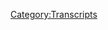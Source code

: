 {{DEFAULTSORT:
    #_TRANSCRIPT_0517:January 5-6, 2021
}}{{Transcript
    | title         = [[517: January 5-6, 2021]]
    | caption       = [https://knowledgefight.libsyn.com/517-january-5-6-2021 Listen to this episode on Libsyn]
    | episodeNumber = [[517: January 5-6, 2021|517]]
    | length        = 03:31:15
}}

{{MessageBox
    | header     = Warning: Bot Generated Content
    | text       = This transcript was automatically generated by transcription software and likely contains many mistakes and misattributions. Please check the audio for definitive quotes, attribution, and context.
    | image      = N3yvass4myg91.webp
    | imagewidth = 50px
    | id         = warning
}}

{{TranscriptBlock
    | name      = Unknown Speaker
    | timestamp = 00:00:00.000
    | text      = N-N-N-N-N-N-N-Knowledge Fight
}}

{{TranscriptBlock
    | name      = Unknown Speaker
    | timestamp = 00:00:12.880
    | text      = Dan and Jordan, I am sweating.
}}

{{TranscriptBlock
    | name      = Unknown Speaker
    | timestamp = 00:00:19.519
    | text      = Knowledgefight.com, it's time to pray.
}}

{{TranscriptBlock
    | name      = Unknown Speaker
    | timestamp = 00:00:21.320
    | text      = I have great respect for knowledgefight.
}}

{{TranscriptBlock
    | name      = Unknown Speaker
    | timestamp = 00:00:24.359
    | text      = Knowledgefight.
}}

{{TranscriptBlock
    | name      = Unknown Speaker
    | timestamp = 00:00:25.359
    | text      = I'm sick of them posing as if they're the good guys, saying we are the bad guys.
}}

{{TranscriptBlock
    | name      = Unknown Speaker
    | timestamp = 00:00:29.280
    | text      = Knowledgefight.
}}

{{TranscriptBlock
    | name      = Unknown Speaker
    | timestamp = 00:00:30.280
    | text      = Dan and Jordan.
}}

{{TranscriptBlock
    | name      = Unknown Speaker
    | timestamp = 00:00:31.280
    | text      = Knowledgefight.
}}

{{TranscriptBlock
    | name      = Unknown Speaker
    | timestamp = 00:00:32.280
    | text      = Riddle her.
}}

{{TranscriptBlock
    | name      = Unknown Speaker
    | timestamp = 00:00:33.280
    | text      = Riddle her.
}}

{{TranscriptBlock
    | name      = Unknown Speaker
    | timestamp = 00:00:34.280
    | text      = Riddle her.
}}

{{TranscriptBlock
    | name      = Unknown Speaker
    | timestamp = 00:00:35.280
    | text      = Riddle her.
}}

{{TranscriptBlock
    | name      = Unknown Speaker
    | timestamp = 00:00:36.280
    | text      = Need money.
}}

{{TranscriptBlock
    | name      = Unknown Speaker
    | timestamp = 00:00:37.280
    | text      = Riddle her.
}}

{{TranscriptBlock
    | name      = Unknown Speaker
    | timestamp = 00:00:38.280
    | text      = Riddle her.
}}

{{TranscriptBlock
    | name      = Unknown Speaker
    | timestamp = 00:00:39.280
    | text      = Riddle her.
}}

{{TranscriptBlock
    | name      = Unknown Speaker
    | timestamp = 00:00:40.280
    | text      = Andy and Kansas.
}}

{{TranscriptBlock
    | name      = Unknown Speaker
    | timestamp = 00:00:41.280
    | text      = Andy and Kansas.
}}

{{TranscriptBlock
    | name      = Unknown Speaker
    | timestamp = 00:00:42.280
    | text      = Stop it.
}}

{{TranscriptBlock
    | name      = Unknown Speaker
    | timestamp = 00:00:43.280
    | text      = Andy and Kansas.
}}

{{TranscriptBlock
    | name      = Unknown Speaker
    | timestamp = 00:00:44.280
    | text      = Andy and Kansas.
}}

{{TranscriptBlock
    | name      = Unknown Speaker
    | timestamp = 00:00:45.280
    | text      = Andy and Kansas.
}}

{{TranscriptBlock
    | name      = Unknown Speaker
    | timestamp = 00:00:46.280
    | text      = It's time to pray.
}}

{{TranscriptBlock
    | name      = Unknown Speaker
    | timestamp = 00:00:47.280
    | text      = Andy and Kansas.
}}

{{TranscriptBlock
    | name      = Unknown Speaker
    | timestamp = 00:00:48.280
    | text      = You're on the air.
}}

{{TranscriptBlock
    | name      = Unknown Speaker
    | timestamp = 00:00:49.280
    | text      = Thanks for holding.
}}

{{TranscriptBlock
    | name      = Unknown Speaker
    | timestamp = 00:00:50.280
    | text      = Hello Alex.
}}

{{TranscriptBlock
    | name      = Unknown Speaker
    | timestamp = 00:00:51.280
    | text      = I'm a first time caller.
}}

{{TranscriptBlock
    | name      = Unknown Speaker
    | timestamp = 00:00:52.280
    | text      = I'm a huge fan.
}}

{{TranscriptBlock
    | name      = Unknown Speaker
    | timestamp = 00:00:53.280
    | text      = I love your room.
}}

{{TranscriptBlock
    | name      = Unknown Speaker
    | timestamp = 00:00:54.280
    | text      = Knowledgefight.
}}

{{TranscriptBlock
    | name      = Unknown Speaker
    | timestamp = 00:00:55.280
    | text      = N-N-N-N-N-Knowledgefight.com.
}}

{{TranscriptBlock
    | name      = Unknown Speaker
    | timestamp = 00:00:56.280
    | text      = I love you.
}}

{{TranscriptBlock
    | name      = Unknown Speaker
    | timestamp = 00:00:59.399
    | text      = Hey everybody.
}}

{{TranscriptBlock
    | name      = Unknown Speaker
    | timestamp = 00:01:00.399
    | text      = Welcome back to Knowledgefight.
}}

{{TranscriptBlock
    | name      = Unknown Speaker
    | timestamp = 00:01:01.399
    | text      = I'm Dan.
}}

{{TranscriptBlock
    | name      = Unknown Speaker
    | timestamp = 00:01:02.399
    | text      = I'm Jordan.
}}

{{TranscriptBlock
    | name      = Unknown Speaker
    | timestamp = 00:01:03.399
    | text      = We're a couple dudes.
}}

{{TranscriptBlock
    | name      = Unknown Speaker
    | timestamp = 00:01:04.400
    | text      = We like to sit around, drink novelty beverages, and talk a little bit about Alex Jones.
}}

{{TranscriptBlock
    | name      = Unknown Speaker
    | timestamp = 00:01:06.200
    | text      = Oh indeed we are Dan.
}}

{{TranscriptBlock
    | name      = Unknown Speaker
    | timestamp = 00:01:07.400
    | text      = Jordan.
}}

{{TranscriptBlock
    | name      = Unknown Speaker
    | timestamp = 00:01:08.400
    | text      = Dan.
}}

{{TranscriptBlock
    | name      = Unknown Speaker
    | timestamp = 00:01:09.400
    | text      = Jordan.
}}

{{TranscriptBlock
    | name      = Unknown Speaker
    | timestamp = 00:01:10.400
    | text      = Quick question for you.
}}

{{TranscriptBlock
    | name      = Unknown Speaker
    | timestamp = 00:01:11.400
    | text      = What's up?
}}

{{TranscriptBlock
    | name      = Unknown Speaker
    | timestamp = 00:01:12.400
    | text      = What's your bright spot today?
}}

{{TranscriptBlock
    | name      = Unknown Speaker
    | timestamp = 00:01:13.400
    | text      = My bright spot today, Jordan, is a happy anniversary for our show.
}}

{{TranscriptBlock
    | name      = Unknown Speaker
    | timestamp = 00:01:14.959
    | text      = Oh that's right.
}}

{{TranscriptBlock
    | name      = Unknown Speaker
    | timestamp = 00:01:15.959
    | text      = It is our anniversary.
}}

{{TranscriptBlock
    | name      = Unknown Speaker
    | timestamp = 00:01:16.959
    | text      = We are recording this.
}}

{{TranscriptBlock
    | name      = Unknown Speaker
    | timestamp = 00:01:17.959
    | text      = January 7th.
}}

{{TranscriptBlock
    | name      = Unknown Speaker
    | timestamp = 00:01:18.959
    | text      = Yes.
}}

{{TranscriptBlock
    | name      = Unknown Speaker
    | timestamp = 00:01:19.959
    | text      = Four years ago.
}}

{{TranscriptBlock
    | name      = Unknown Speaker
    | timestamp = 00:01:20.959
    | text      = It's crazy.
}}

{{TranscriptBlock
    | name      = Unknown Speaker
    | timestamp = 00:01:21.959
    | text      = Our first episode came out.
}}

{{TranscriptBlock
    | name      = Unknown Speaker
    | timestamp = 00:01:22.959
    | text      = What are we doing?
}}

{{TranscriptBlock
    | name      = Unknown Speaker
    | timestamp = 00:01:23.959
    | text      = I don't know.
}}

{{TranscriptBlock
    | name      = Unknown Speaker
    | timestamp = 00:01:24.959
    | text      = How dare we do this for four years?
}}

{{TranscriptBlock
    | name      = Unknown Speaker
    | timestamp = 00:01:25.959
    | text      = I'm mad at us.
}}

{{TranscriptBlock
    | name      = Unknown Speaker
    | timestamp = 00:01:26.959
    | text      = What is it?
}}

{{TranscriptBlock
    | name      = Unknown Speaker
    | timestamp = 00:01:27.959
    | text      = Yeah.
}}

{{TranscriptBlock
    | name      = Unknown Speaker
    | timestamp = 00:01:28.959
    | text      = Yeah.
}}

{{TranscriptBlock
    | name      = Unknown Speaker
    | timestamp = 00:01:29.959
    | text      = Shit.
}}

{{TranscriptBlock
    | name      = Unknown Speaker
    | timestamp = 00:01:30.959
    | text      = Somehow we are also a cancer on this world.
}}

{{TranscriptBlock
    | name      = Unknown Speaker
    | timestamp = 00:01:32.959
    | text      = Oh, dammit.
}}

{{TranscriptBlock
    | name      = Unknown Speaker
    | timestamp = 00:01:34.840
    | text      = That was unexpected four years ago, but here we are and it's been a fun ride at times.
}}

{{TranscriptBlock
    | name      = Unknown Speaker
    | timestamp = 00:01:41.319
    | text      = Yeah.
}}

{{TranscriptBlock
    | name      = Unknown Speaker
    | timestamp = 00:01:42.319
    | text      = And we got quite an appropriate gift from the universe.
}}

{{TranscriptBlock
    | name      = Unknown Speaker
    | timestamp = 00:01:46.040
    | text      = Yes, as far as a four year, yeah.
}}

{{TranscriptBlock
    | name      = Unknown Speaker
    | timestamp = 00:01:48.840
    | text      = But it is nice to still be working on this with you and I appreciate that and so that
}}

{{TranscriptBlock
    | name      = Unknown Speaker
    | timestamp = 00:01:53.920
    | text      = is my bright spot.
}}

{{TranscriptBlock
    | name      = Unknown Speaker
    | timestamp = 00:01:54.920
    | text      = No, it's beautiful.
}}

{{TranscriptBlock
    | name      = Unknown Speaker
    | timestamp = 00:01:55.920
    | text      = It's one of those things where I have a hard time remembering that we didn't do this show.
}}

{{TranscriptBlock
    | name      = Unknown Speaker
    | timestamp = 00:02:00.040
    | text      = At some point.
}}

{{TranscriptBlock
    | name      = Unknown Speaker
    | timestamp = 00:02:01.040
    | text      = Yeah.
}}

{{TranscriptBlock
    | name      = Unknown Speaker
    | timestamp = 00:02:02.040
    | text      = Like there's a part of me that's like remembering-
}}

{{TranscriptBlock
    | name      = Unknown Speaker
    | timestamp = 00:02:03.040
    | text      = I did open mics.
}}

{{TranscriptBlock
    | name      = Unknown Speaker
    | timestamp = 00:02:04.040
    | text      = No, I remember.
}}

{{TranscriptBlock
    | name      = Unknown Speaker
    | timestamp = 00:02:05.040
    | text      = No, no, no.
}}

{{TranscriptBlock
    | name      = Unknown Speaker
    | timestamp = 00:02:06.040
    | text      = I was 24.
}}

{{TranscriptBlock
    | name      = Unknown Speaker
    | timestamp = 00:02:07.040
    | text      = I was in the fucking suburbs and I was doing an open mic my third of the night and I keep
}}

{{TranscriptBlock
    | name      = Unknown Speaker
    | timestamp = 00:02:12.560
    | text      = in my memory.
}}

{{TranscriptBlock
    | name      = Unknown Speaker
    | timestamp = 00:02:13.560
    | text      = I'm like, well tomorrow I'm going to have to record.
}}

{{TranscriptBlock
    | name      = Unknown Speaker
    | timestamp = 00:02:15.680
    | text      = Like that's how ridiculous it is that we do this show.
}}

{{TranscriptBlock
    | name      = Unknown Speaker
    | timestamp = 00:02:18.439
    | text      = The schedule has become something you've super imposed on.
}}

{{TranscriptBlock
    | name      = Unknown Speaker
    | timestamp = 00:02:21.840
    | text      = Retroactive.
}}

{{TranscriptBlock
    | name      = Unknown Speaker
    | timestamp = 00:02:22.840
    | text      = Yeah, yeah.
}}

{{TranscriptBlock
    | name      = Unknown Speaker
    | timestamp = 00:02:23.840
    | text      = Absolutely.
}}

{{TranscriptBlock
    | name      = Unknown Speaker
    | timestamp = 00:02:24.840
    | text      = What's your bright spot?
}}

{{TranscriptBlock
    | name      = Unknown Speaker
    | timestamp = 00:02:25.840
    | text      = My bright spot is I got new glasses.
}}

{{TranscriptBlock
    | name      = Unknown Speaker
    | timestamp = 00:02:27.639
    | text      = Nice.
}}

{{TranscriptBlock
    | name      = Unknown Speaker
    | timestamp = 00:02:28.639
    | text      = I got new glasses about two weeks after I got these.
}}

{{TranscriptBlock
    | name      = Unknown Speaker
    | timestamp = 00:02:32.080
    | text      = My dog Jake got a whole of them and there's tooth marks and the like all over.
}}

{{TranscriptBlock
    | name      = Unknown Speaker
    | timestamp = 00:02:37.919
    | text      = And that was about a year ago.
}}

{{TranscriptBlock
    | name      = Unknown Speaker
    | timestamp = 00:02:39.520
    | text      = So I went and got a new pair of glasses.
}}

{{TranscriptBlock
    | name      = Unknown Speaker
    | timestamp = 00:02:42.319
    | text      = And Dan, do you want to know how stupid I am?
}}

{{TranscriptBlock
    | name      = Unknown Speaker
    | timestamp = 00:02:44.400
    | text      = How stupid?
}}

{{TranscriptBlock
    | name      = Unknown Speaker
    | timestamp = 00:02:45.460
    | text      = When I went to get new glasses, I was looking at the frames and I was like, oh, you know
}}

{{TranscriptBlock
    | name      = Unknown Speaker
    | timestamp = 00:02:48.680
    | text      = what I'll do?
}}

{{TranscriptBlock
    | name      = Unknown Speaker
    | timestamp = 00:02:49.680
    | text      = I'll get some different frames.
}}

{{TranscriptBlock
    | name      = Unknown Speaker
    | timestamp = 00:02:50.680
    | text      = I like the same style, but I'm going to get some different frames.
}}

{{TranscriptBlock
    | name      = Unknown Speaker
    | timestamp = 00:02:52.400
    | text      = Can I predict what happened?
}}

{{TranscriptBlock
    | name      = Unknown Speaker
    | timestamp = 00:02:53.560
    | text      = I got the same exact frame, exact same frames.
}}

{{TranscriptBlock
    | name      = Unknown Speaker
    | timestamp = 00:02:57.039
    | text      = Intending to get the different ones.
}}

{{TranscriptBlock
    | name      = Unknown Speaker
    | timestamp = 00:02:58.280
    | text      = Intending to get different frames, I got the same one because I am predictable.
}}

{{TranscriptBlock
    | name      = Unknown Speaker
    | timestamp = 00:03:02.400
    | text      = That's pretty sweet.
}}

{{TranscriptBlock
    | name      = Unknown Speaker
    | timestamp = 00:03:03.400
    | text      = They look good though.
}}

{{TranscriptBlock
    | name      = Unknown Speaker
    | timestamp = 00:03:04.400
    | text      = Yeah, they look great.
}}

{{TranscriptBlock
    | name      = Unknown Speaker
    | timestamp = 00:03:05.400
    | text      = So something that doesn't look great is our prospects for going to bed at a decent hour.
}}

{{TranscriptBlock
    | name      = Unknown Speaker
    | timestamp = 00:03:10.560
    | text      = We're recording this a little bit late because necessity kind of had to.
}}

{{TranscriptBlock
    | name      = Unknown Speaker
    | timestamp = 00:03:14.479
    | text      = Yeah, you were, you know, some big news happened yesterday and you decided to sleep the whole
}}

{{TranscriptBlock
    | name      = Unknown Speaker
    | timestamp = 00:03:18.439
    | text      = day.
}}

{{TranscriptBlock
    | name      = Unknown Speaker
    | timestamp = 00:03:19.439
    | text      = You didn't pay any attention to it.
}}

{{TranscriptBlock
    | name      = Unknown Speaker
    | timestamp = 00:03:20.919
    | text      = You've really, like you did maybe two hours of work on this episode, right?
}}

{{TranscriptBlock
    | name      = Unknown Speaker
    | timestamp = 00:03:24.120
    | text      = Really phoned it in.
}}

{{TranscriptBlock
    | name      = Unknown Speaker
    | timestamp = 00:03:25.120
    | text      = Yeah, you threw this one on the, yeah.
}}

{{TranscriptBlock
    | name      = Unknown Speaker
    | timestamp = 00:03:27.479
    | text      = We were talking on Tuesday, we recorded our little bonus scavenger hunt over zoom and
}}

{{TranscriptBlock
    | name      = Unknown Speaker
    | timestamp = 00:03:34.560
    | text      = after we recorded that we were talking and I'm like, well, tomorrow's going to suck.
}}

{{TranscriptBlock
    | name      = Unknown Speaker
    | timestamp = 00:03:39.139
    | text      = It's going to be a disaster.
}}

{{TranscriptBlock
    | name      = Unknown Speaker
    | timestamp = 00:03:40.840
    | text      = I'm going to have to work a whole lot, so I'm going to do nothing today.
}}

{{TranscriptBlock
    | name      = Unknown Speaker
    | timestamp = 00:03:45.719
    | text      = I'm going to treat myself to a little bit of relaxation because I know that Wednesday
}}

{{TranscriptBlock
    | name      = Unknown Speaker
    | timestamp = 00:03:50.120
    | text      = is going to suck.
}}

{{TranscriptBlock
    | name      = Unknown Speaker
    | timestamp = 00:03:51.599
    | text      = I didn't think it was going to suck in the way that it did.
}}

{{TranscriptBlock
    | name      = Unknown Speaker
    | timestamp = 00:03:54.039
    | text      = Oh, at that point I was kind of predicting a dumb rally, but what I was thinking was
}}

{{TranscriptBlock
    | name      = Unknown Speaker
    | timestamp = 00:03:58.919
    | text      = going to suck was that Alex had interviewed Mike Flynn and I didn't want to deal with
}}

{{TranscriptBlock
    | name      = Unknown Speaker
    | timestamp = 00:04:04.639
    | text      = that.
}}

{{TranscriptBlock
    | name      = Unknown Speaker
    | timestamp = 00:04:05.639
    | text      = Oh man, how naive I was on Tuesday.
}}

{{TranscriptBlock
    | name      = Unknown Speaker
    | timestamp = 00:04:10.199
    | text      = I am the 10th famous person on the plane where the big bopper went down.
}}

{{TranscriptBlock
    | name      = Unknown Speaker
    | timestamp = 00:04:14.560
    | text      = Not going to be in the news anymore.
}}

{{TranscriptBlock
    | name      = Unknown Speaker
    | timestamp = 00:04:16.079
    | text      = Yeah, Mike Flynn's interview.
}}

{{TranscriptBlock
    | name      = Unknown Speaker
    | timestamp = 00:04:17.079
    | text      = You're going to have to be on the back burner.
}}

{{TranscriptBlock
    | name      = Unknown Speaker
    | timestamp = 00:04:19.079
    | text      = Yeah, page A-26 my friends.
}}

{{TranscriptBlock
    | name      = Unknown Speaker
    | timestamp = 00:04:22.399
    | text      = I did watch it and it's boring, but we may cover it at some point because it is a bizarre
}}

{{TranscriptBlock
    | name      = Unknown Speaker
    | timestamp = 00:04:27.759
    | text      = thing to happen because you have Mike Flynn who's like the hero of the QAnon folk who
}}

{{TranscriptBlock
    | name      = Unknown Speaker
    | timestamp = 00:04:32.839
    | text      = think Alex Jones is like a CIA massage shill and the two of them are doing an interview
}}

{{TranscriptBlock
    | name      = Unknown Speaker
    | timestamp = 00:04:38.199
    | text      = where they're like, Hey buddy, and they won't stop talking about it on the episode that
}}

{{TranscriptBlock
    | name      = Unknown Speaker
    | timestamp = 00:04:43.839
    | text      = we're going to be going over today.
}}

{{TranscriptBlock
    | name      = Unknown Speaker
    | timestamp = 00:04:45.399
    | text      = It ends with the two of them hugging.
}}

{{TranscriptBlock
    | name      = Unknown Speaker
    | timestamp = 00:04:47.160
    | text      = Oh, great.
}}

{{TranscriptBlock
    | name      = Unknown Speaker
    | timestamp = 00:04:48.160
    | text      = I love it.
}}

{{TranscriptBlock
    | name      = Unknown Speaker
    | timestamp = 00:04:49.160
    | text      = Great.
}}

{{TranscriptBlock
    | name      = Unknown Speaker
    | timestamp = 00:04:50.160
    | text      = Tom Pappert describes it as like a really important moment.
}}

{{TranscriptBlock
    | name      = Unknown Speaker
    | timestamp = 00:04:52.399
    | text      = Yeah.
}}

{{TranscriptBlock
    | name      = Unknown Speaker
    | timestamp = 00:04:53.399
    | text      = Yeah.
}}

{{TranscriptBlock
    | name      = Unknown Speaker
    | timestamp = 00:04:54.399
    | text      = Yeah.
}}

{{TranscriptBlock
    | name      = Unknown Speaker
    | timestamp = 00:04:55.399
    | text      = Of course.
}}

{{TranscriptBlock
    | name      = Unknown Speaker
    | timestamp = 00:04:56.399
    | text      = I don't know how QAnon fans would rationalize that.
}}

{{TranscriptBlock
    | name      = Unknown Speaker
    | timestamp = 00:04:57.399
    | text      = Like it seems like it'd be really difficult for their hero to be hugging a CIA facade
}}

{{TranscriptBlock
    | name      = Unknown Speaker
    | timestamp = 00:05:01.439
    | text      = agent.
}}

{{TranscriptBlock
    | name      = Unknown Speaker
    | timestamp = 00:05:02.439
    | text      = I know.
}}

{{TranscriptBlock
    | name      = Unknown Speaker
    | timestamp = 00:05:03.439
    | text      = Here's how I would do it.
}}

{{TranscriptBlock
    | name      = Unknown Speaker
    | timestamp = 00:05:04.439
    | text      = I would say he actually doesn't know anything about us, doesn't care and would just like
}}

{{TranscriptBlock
    | name      = Unknown Speaker
    | timestamp = 00:05:08.519
    | text      = our money.
}}

{{TranscriptBlock
    | name      = Unknown Speaker
    | timestamp = 00:05:09.519
    | text      = Ah, I mean that would be, that would be on the level.
}}

{{TranscriptBlock
    | name      = Unknown Speaker
    | timestamp = 00:05:13.600
    | text      = Yeah.
}}

{{TranscriptBlock
    | name      = Unknown Speaker
    | timestamp = 00:05:14.600
    | text      = So Jordan, today, what we're going to be doing, we're going to be going over, first of all,
}}

{{TranscriptBlock
    | name      = Unknown Speaker
    | timestamp = 00:05:19.920
    | text      = the speeches that Owen Troyer and Alex Jones gave at a Stop the Steal rally on the evening
}}

{{TranscriptBlock
    | name      = Unknown Speaker
    | timestamp = 00:05:25.079
    | text      = of January 5th.
}}

{{TranscriptBlock
    | name      = Unknown Speaker
    | timestamp = 00:05:26.399
    | text      = Okay.
}}

{{TranscriptBlock
    | name      = Unknown Speaker
    | timestamp = 00:05:27.399
    | text      = Then we will be tracking the entire day's coverage on Info Wars on January 6th.
}}

{{TranscriptBlock
    | name      = Unknown Speaker
    | timestamp = 00:05:33.040
    | text      = Okay.
}}

{{TranscriptBlock
    | name      = Unknown Speaker
    | timestamp = 00:05:34.040
    | text      = We're going to start with the American Journal call-in show.
}}

{{TranscriptBlock
    | name      = Unknown Speaker
    | timestamp = 00:05:36.199
    | text      = Call-in show.
}}

{{TranscriptBlock
    | name      = Unknown Speaker
    | timestamp = 00:05:38.199
    | text      = No calls.
}}

{{TranscriptBlock
    | name      = Unknown Speaker
    | timestamp = 00:05:40.199
    | text      = No calls.
}}

{{TranscriptBlock
    | name      = Unknown Speaker
    | timestamp = 00:05:43.000
    | text      = Why not?
}}

{{TranscriptBlock
    | name      = Unknown Speaker
    | timestamp = 00:05:44.000
    | text      = Well, I mean, nothing had happened by then.
}}

{{TranscriptBlock
    | name      = Unknown Speaker
    | timestamp = 00:05:46.439
    | text      = No, I don't.
}}

{{TranscriptBlock
    | name      = Unknown Speaker
    | timestamp = 00:05:48.160
    | text      = That's early in the morning.
}}

{{TranscriptBlock
    | name      = Unknown Speaker
    | timestamp = 00:05:49.360
    | text      = It's mostly because Harrison Smith is hosting and he's just basically throwing it to...
}}

{{TranscriptBlock
    | name      = Unknown Speaker
    | timestamp = 00:05:54.560
    | text      = Just boring.
}}

{{TranscriptBlock
    | name      = Unknown Speaker
    | timestamp = 00:05:55.560
    | text      = Well, he's just throwing it to like Don Jr.'s speech and stuff like that.
}}

{{TranscriptBlock
    | name      = Unknown Speaker
    | timestamp = 00:05:57.879
    | text      = Sure, sure, sure, sure.
}}

{{TranscriptBlock
    | name      = Unknown Speaker
    | timestamp = 00:05:58.879
    | text      = Then we've got the Alex Jones show, comes on after that.
}}

{{TranscriptBlock
    | name      = Unknown Speaker
    | timestamp = 00:06:01.839
    | text      = Also hosted by Harrison Smith, because Alex and Owen are in DC.
}}

{{TranscriptBlock
    | name      = Unknown Speaker
    | timestamp = 00:06:07.720
    | text      = And then we've got The War Room, which is hosted by Tom Papert and also Alex Jones and
}}

{{TranscriptBlock
    | name      = Unknown Speaker
    | timestamp = 00:06:13.860
    | text      = Owen Schroyer in DC.
}}

{{TranscriptBlock
    | name      = Unknown Speaker
    | timestamp = 00:06:15.839
    | text      = Okay.
}}

{{TranscriptBlock
    | name      = Unknown Speaker
    | timestamp = 00:06:16.839
    | text      = So, if I understand correctly, we are playing the Washington Generals today.
}}

{{TranscriptBlock
    | name      = Unknown Speaker
    | timestamp = 00:06:21.519
    | text      = Is that what's going on?
}}

{{TranscriptBlock
    | name      = Unknown Speaker
    | timestamp = 00:06:22.839
    | text      = It is the B string.
}}

{{TranscriptBlock
    | name      = Unknown Speaker
    | timestamp = 00:06:25.720
    | text      = But it's still important.
}}

{{TranscriptBlock
    | name      = Unknown Speaker
    | timestamp = 00:06:26.720
    | text      = I do still think it's important to look at the lens of how the coverage on Info Wars
}}

{{TranscriptBlock
    | name      = Unknown Speaker
    | timestamp = 00:06:31.759
    | text      = went because you can see Alex's hand, editorial control, you can see the training that these
}}

{{TranscriptBlock
    | name      = Unknown Speaker
    | timestamp = 00:06:39.120
    | text      = people have had under Alex, and Alex does show up a bit, and he's yelling.
}}

{{TranscriptBlock
    | name      = Unknown Speaker
    | timestamp = 00:06:44.680
    | text      = For sure, for sure.
}}

{{TranscriptBlock
    | name      = Unknown Speaker
    | timestamp = 00:06:45.680
    | text      = And it's a load of nonsense.
}}

{{TranscriptBlock
    | name      = Unknown Speaker
    | timestamp = 00:06:47.600
    | text      = But I apologize to everybody, I have been working straight through all day yesterday.
}}

{{TranscriptBlock
    | name      = Unknown Speaker
    | timestamp = 00:06:53.920
    | text      = I forgot to get names for Wonks.
}}

{{TranscriptBlock
    | name      = Unknown Speaker
    | timestamp = 00:06:56.300
    | text      = So I'll tell you what, before we start today's show, I'd like to say thank you to everybody
}}

{{TranscriptBlock
    | name      = Unknown Speaker
    | timestamp = 00:06:59.639
    | text      = who supports our show, and also everybody who likes the show but doesn't support it.
}}

{{TranscriptBlock
    | name      = Unknown Speaker
    | timestamp = 00:07:05.100
    | text      = I'd like to thank you.
}}

{{TranscriptBlock
    | name      = Unknown Speaker
    | timestamp = 00:07:06.100
    | text      = Anybody out there who needs this today, who needs a nice little pick-me-up, you're a policy
}}

{{TranscriptBlock
    | name      = Unknown Speaker
    | timestamp = 00:07:12.079
    | text      = Wonk.
}}

{{TranscriptBlock
    | name      = Unknown Speaker
    | timestamp = 00:07:13.079
    | text      = You know that?
}}

{{TranscriptBlock
    | name      = Unknown Speaker
    | timestamp = 00:07:14.079
    | text      = I'm a policy Wonk.
}}

{{TranscriptBlock
    | name      = Unknown Speaker
    | timestamp = 00:07:15.079
    | text      = Thank you.
}}

{{TranscriptBlock
    | name      = Unknown Speaker
    | timestamp = 00:07:16.079
    | text      = Thanks, everybody.
}}

{{TranscriptBlock
    | name      = Unknown Speaker
    | timestamp = 00:07:17.079
    | text      = Put a smile on your face.
}}

{{TranscriptBlock
    | name      = Unknown Speaker
    | timestamp = 00:07:18.079
    | text      = Thanks to all the Wonks, non-Wonks, and I guess people who are hearing this ten years
}}

{{TranscriptBlock
    | name      = Unknown Speaker
    | timestamp = 00:07:21.800
    | text      = in the future.
}}

{{TranscriptBlock
    | name      = Unknown Speaker
    | timestamp = 00:07:22.800
    | text      = Sure.
}}

{{TranscriptBlock
    | name      = Unknown Speaker
    | timestamp = 00:07:23.800
    | text      = Yeah.
}}

{{TranscriptBlock
    | name      = Unknown Speaker
    | timestamp = 00:07:24.800
    | text      = So yeah, on Wednesday, there was the planned rally in DC.
}}

{{TranscriptBlock
    | name      = Unknown Speaker
    | timestamp = 00:07:28.519
    | text      = We knew that there was-
}}

{{TranscriptBlock
    | name      = Unknown Speaker
    | timestamp = 00:07:29.519
    | text      = Went off without a hitch.
}}

{{TranscriptBlock
    | name      = Unknown Speaker
    | timestamp = 00:07:31.399
    | text      = I was not surprised, inasmuch as they've been talking about this for a long time, and Alex
}}

{{TranscriptBlock
    | name      = Unknown Speaker
    | timestamp = 00:07:38.360
    | text      = has been trying to incite an event like people storming the White House-
}}

{{TranscriptBlock
    | name      = Unknown Speaker
    | timestamp = 00:07:42.000
    | text      = Sure.
}}

{{TranscriptBlock
    | name      = Unknown Speaker
    | timestamp = 00:07:43.000
    | text      = Or not the White House, excuse me, the Capitol building, for quite a while.
}}

{{TranscriptBlock
    | name      = Unknown Speaker
    | timestamp = 00:07:45.379
    | text      = That has been something that has been a predictable conclusion from some-
}}

{{TranscriptBlock
    | name      = Unknown Speaker
    | timestamp = 00:07:50.600
    | text      = Sure.
}}

{{TranscriptBlock
    | name      = Unknown Speaker
    | timestamp = 00:07:51.600
    | text      = But I would be lying if I said I wasn't still, like, shocked.
}}

{{TranscriptBlock
    | name      = Unknown Speaker
    | timestamp = 00:07:54.000
    | text      = Yeah.
}}

{{TranscriptBlock
    | name      = Unknown Speaker
    | timestamp = 00:07:55.000
    | text      = I wasn't ready for it to happen.
}}

{{TranscriptBlock
    | name      = Unknown Speaker
    | timestamp = 00:07:56.319
    | text      = Right.
}}

{{TranscriptBlock
    | name      = Unknown Speaker
    | timestamp = 00:07:57.319
    | text      = I was, I thought it was, like I said already, I thought it was gonna be another dumb rally
}}

{{TranscriptBlock
    | name      = Unknown Speaker
    | timestamp = 00:08:00.360
    | text      = where Ali Alexander says a bunch of nonsense, and then everyone goes home.
}}

{{TranscriptBlock
    | name      = Unknown Speaker
    | timestamp = 00:08:05.399
    | text      = I was taken aback by how quickly things got out of control, how extremely they got out
}}

{{TranscriptBlock
    | name      = Unknown Speaker
    | timestamp = 00:08:10.459
    | text      = of control, and I was pretty surprised watching Alex's coverage of it, too.
}}

{{TranscriptBlock
    | name      = Unknown Speaker
    | timestamp = 00:08:17.959
    | text      = Yeah, I'm interested to see.
}}

{{TranscriptBlock
    | name      = Unknown Speaker
    | timestamp = 00:08:20.560
    | text      = I was trying to avoid dipping my toe into how the conservative media would react too
}}

{{TranscriptBlock
    | name      = Unknown Speaker
    | timestamp = 00:08:25.040
    | text      = much to this, just so I didn't get a whiff of ruining the whole premise of the show,
}}

{{TranscriptBlock
    | name      = Unknown Speaker
    | timestamp = 00:08:30.759
    | text      = which is that I don't know what Alex is gonna say.
}}

{{TranscriptBlock
    | name      = Unknown Speaker
    | timestamp = 00:08:32.679
    | text      = Yeah.
}}

{{TranscriptBlock
    | name      = Unknown Speaker
    | timestamp = 00:08:33.679
    | text      = So I am very curious to see how they all take this as a glaring loss and that they're all
}}

{{TranscriptBlock
    | name      = Unknown Speaker
    | timestamp = 00:08:38.480
    | text      = a bunch of embarrassing morons.
}}

{{TranscriptBlock
    | name      = Unknown Speaker
    | timestamp = 00:08:40.200
    | text      = I think that's what they're gonna-
}}

{{TranscriptBlock
    | name      = Unknown Speaker
    | timestamp = 00:08:41.519
    | text      = I think this is interesting because you and I have very different takes on the events
}}

{{TranscriptBlock
    | name      = Unknown Speaker
    | timestamp = 00:08:47.779
    | text      = that transpired.
}}

{{TranscriptBlock
    | name      = Unknown Speaker
    | timestamp = 00:08:48.779
    | text      = Yes, very much.
}}

{{TranscriptBlock
    | name      = Unknown Speaker
    | timestamp = 00:08:49.960
    | text      = Over our text messages, we've been going back and forth, and there's a little bit of a disagreement,
}}

{{TranscriptBlock
    | name      = Unknown Speaker
    | timestamp = 00:08:54.059
    | text      = and I actually think that both of our positions have merit, and there's validity to both of
}}

{{TranscriptBlock
    | name      = Unknown Speaker
    | timestamp = 00:08:58.720
    | text      = them.
}}

{{TranscriptBlock
    | name      = Unknown Speaker
    | timestamp = 00:08:59.720
    | text      = You believe that this was an optics disaster, and they all looked like dum-dums, and this
}}

{{TranscriptBlock
    | name      = Unknown Speaker
    | timestamp = 00:09:05.519
    | text      = is going to be crippling to the right-wing extremist movement.
}}

{{TranscriptBlock
    | name      = Unknown Speaker
    | timestamp = 00:09:09.399
    | text      = Yeah, I would argue that.
}}

{{TranscriptBlock
    | name      = Unknown Speaker
    | timestamp = 00:09:10.879
    | text      = And I can see where you're coming from, and I think that there is a place for mocking,
}}

{{TranscriptBlock
    | name      = Unknown Speaker
    | timestamp = 00:09:15.279
    | text      = and I think that that is something that is valid to be part of the conversation.
}}

{{TranscriptBlock
    | name      = Unknown Speaker
    | timestamp = 00:09:19.960
    | text      = Sure, sure.
}}

{{TranscriptBlock
    | name      = Unknown Speaker
    | timestamp = 00:09:20.960
    | text      = Personally, I see Patriot lore being established, and that worries me.
}}

{{TranscriptBlock
    | name      = Unknown Speaker
    | timestamp = 00:09:25.759
    | text      = I see, you know, the way that Alex talks about Colonel Travis and his time at the Alamo,
}}

{{TranscriptBlock
    | name      = Unknown Speaker
    | timestamp = 00:09:34.039
    | text      = and it's like, this isn't history.
}}

{{TranscriptBlock
    | name      = Unknown Speaker
    | timestamp = 00:09:35.519
    | text      = Sure.
}}

{{TranscriptBlock
    | name      = Unknown Speaker
    | timestamp = 00:09:36.519
    | text      = This is Patriot lore.
}}

{{TranscriptBlock
    | name      = Unknown Speaker
    | timestamp = 00:09:37.519
    | text      = Sure, sure, sure.
}}

{{TranscriptBlock
    | name      = Unknown Speaker
    | timestamp = 00:09:38.519
    | text      = This is something like a misunderstanding and a misrepresentation of the past.
}}

{{TranscriptBlock
    | name      = Unknown Speaker
    | timestamp = 00:09:42.120
    | text      = Yeah.
}}

{{TranscriptBlock
    | name      = Unknown Speaker
    | timestamp = 00:09:43.120
    | text      = I see that happening in the present, and I see all of the elements that are necessary
}}

{{TranscriptBlock
    | name      = Unknown Speaker
    | timestamp = 00:09:48.779
    | text      = in this event to become a part of Patriot lore that is really encouraging and inspiring
}}

{{TranscriptBlock
    | name      = Unknown Speaker
    | timestamp = 00:09:56.159
    | text      = and dangerous for people in the future.
}}

{{TranscriptBlock
    | name      = Unknown Speaker
    | timestamp = 00:09:58.879
    | text      = Yeah.
}}

{{TranscriptBlock
    | name      = Unknown Speaker
    | timestamp = 00:09:59.879
    | text      = And I don't think that you don't think that's valid also.
}}

{{TranscriptBlock
    | name      = Unknown Speaker
    | timestamp = 00:10:01.679
    | text      = No, I think that's one of the weird things about our general disagreements is, I think
}}

{{TranscriptBlock
    | name      = Unknown Speaker
    | timestamp = 00:10:07.879
    | text      = you're probably right if a certain couple of variables, like, our worldviews are just
}}

{{TranscriptBlock
    | name      = Unknown Speaker
    | timestamp = 00:10:13.600
    | text      = like a couple little variables twisted here or there and we disagree.
}}

{{TranscriptBlock
    | name      = Unknown Speaker
    | timestamp = 00:10:17.679
    | text      = Otherwise, I think, even then, we're still coming at it from the same, like, this is
}}

{{TranscriptBlock
    | name      = Unknown Speaker
    | timestamp = 00:10:22.620
    | text      = where all of these people think.
}}

{{TranscriptBlock
    | name      = Unknown Speaker
    | timestamp = 00:10:24.639
    | text      = Yeah, and I think that some of these differences in our perspective, I hope they can be more
}}

{{TranscriptBlock
    | name      = Unknown Speaker
    | timestamp = 00:10:31.279
    | text      = fleshed out as we go along through the episode as we see the Infowars coverage.
}}

{{TranscriptBlock
    | name      = Unknown Speaker
    | timestamp = 00:10:35.159
    | text      = I think it's interesting.
}}

{{TranscriptBlock
    | name      = Unknown Speaker
    | timestamp = 00:10:37.159
    | text      = I think it's very interesting.
}}

{{TranscriptBlock
    | name      = Unknown Speaker
    | timestamp = 00:10:38.279
    | text      = Yeah, so we're going to jump in with the speeches at the Stop the Steal rally, but before we
}}

{{TranscriptBlock
    | name      = Unknown Speaker
    | timestamp = 00:10:43.519
    | text      = do, here's an out of context drop from today's show.
}}

{{TranscriptBlock
    | name      = Unknown Speaker
    | timestamp = 00:10:46.039
    | text      = God and his consciousness creates the ocean that creates the waves on which Donald Trump
}}

{{TranscriptBlock
    | name      = Unknown Speaker
    | timestamp = 00:10:52.759
    | text      = or an Alex Jones or you ride in on.
}}

{{TranscriptBlock
    | name      = Unknown Speaker
    | timestamp = 00:10:56.799
    | text      = Yep.
}}

{{TranscriptBlock
    | name      = Unknown Speaker
    | timestamp = 00:10:57.799
    | text      = So God creates the ocean, the ocean creates the waves, and Donald Trump, Alex Jones, and
}}

{{TranscriptBlock
    | name      = Unknown Speaker
    | timestamp = 00:11:03.960
    | text      = you ride them waves.
}}

{{TranscriptBlock
    | name      = Unknown Speaker
    | timestamp = 00:11:05.759
    | text      = Great.
}}

{{TranscriptBlock
    | name      = Unknown Speaker
    | timestamp = 00:11:06.759
    | text      = Okay.
}}

{{TranscriptBlock
    | name      = Unknown Speaker
    | timestamp = 00:11:07.759
    | text      = Alex might have been fucked up.
}}

{{TranscriptBlock
    | name      = Unknown Speaker
    | timestamp = 00:11:09.320
    | text      = He seems like he's gassed, like he's running out of breath.
}}

{{TranscriptBlock
    | name      = Unknown Speaker
    | timestamp = 00:11:13.120
    | text      = It's a mess.
}}

{{TranscriptBlock
    | name      = Unknown Speaker
    | timestamp = 00:11:14.240
    | text      = He's not...
}}

{{TranscriptBlock
    | name      = Unknown Speaker
    | timestamp = 00:11:15.240
    | text      = Oh God, it's another instance of him being the guy at the comedy show you never want
}}

{{TranscriptBlock
    | name      = Unknown Speaker
    | timestamp = 00:11:20.840
    | text      = to go after.
}}

{{TranscriptBlock
    | name      = Unknown Speaker
    | timestamp = 00:11:21.840
    | text      = Yeah, yeah, yeah.
}}

{{TranscriptBlock
    | name      = Unknown Speaker
    | timestamp = 00:11:22.840
    | text      = You don't want this guy in the middle of the booking.
}}

{{TranscriptBlock
    | name      = Unknown Speaker
    | timestamp = 00:11:24.639
    | text      = Not where it's supposed to be.
}}

{{TranscriptBlock
    | name      = Unknown Speaker
    | timestamp = 00:11:25.639
    | text      = No, because he's going to burn out the audience with just...
}}

{{TranscriptBlock
    | name      = Unknown Speaker
    | timestamp = 00:11:29.840
    | text      = You can't do it.
}}

{{TranscriptBlock
    | name      = Unknown Speaker
    | timestamp = 00:11:30.840
    | text      = No.
}}

{{TranscriptBlock
    | name      = Unknown Speaker
    | timestamp = 00:11:31.840
    | text      = I mean, even if the guy in front of you is only doing 10 minutes and you're doing 45,
}}

{{TranscriptBlock
    | name      = Unknown Speaker
    | timestamp = 00:11:35.740
    | text      = if he gets eight standing ovations, you're done.
}}

{{TranscriptBlock
    | name      = Unknown Speaker
    | timestamp = 00:11:38.440
    | text      = Yeah.
}}

{{TranscriptBlock
    | name      = Unknown Speaker
    | timestamp = 00:11:39.440
    | text      = You're fucked.
}}

{{TranscriptBlock
    | name      = Unknown Speaker
    | timestamp = 00:11:40.440
    | text      = The end.
}}

{{TranscriptBlock
    | name      = Unknown Speaker
    | timestamp = 00:11:41.440
    | text      = Yeah.
}}

{{TranscriptBlock
    | name      = Unknown Speaker
    | timestamp = 00:11:42.440
    | text      = So we start with Owen though.
}}

{{TranscriptBlock
    | name      = Unknown Speaker
    | timestamp = 00:11:43.440
    | text      = Owen opens for Alex.
}}

{{TranscriptBlock
    | name      = Unknown Speaker
    | timestamp = 00:11:44.440
    | text      = He does a good...
}}

{{TranscriptBlock
    | name      = Unknown Speaker
    | timestamp = 00:11:45.440
    | text      = He does a tight five, let's say.
}}

{{TranscriptBlock
    | name      = Unknown Speaker
    | timestamp = 00:11:48.600
    | text      = But he starts off by ripping off Alex.
}}

{{TranscriptBlock
    | name      = Unknown Speaker
    | timestamp = 00:11:51.740
    | text      = President Trump is watching this and he's very excited at what he sees.
}}

{{TranscriptBlock
    | name      = Unknown Speaker
    | timestamp = 00:11:56.120
    | text      = And he's going to have some big announcements for us tomorrow, I believe.
}}

{{TranscriptBlock
    | name      = Unknown Speaker
    | timestamp = 00:12:06.080
    | text      = Thomas Jefferson once said, when the government fears the people, there is freedom.
}}

{{TranscriptBlock
    | name      = Unknown Speaker
    | timestamp = 00:12:14.399
    | text      = But for too long now, the people have feared the government.
}}

{{TranscriptBlock
    | name      = Unknown Speaker
    | timestamp = 00:12:18.039
    | text      = Well, in January, 2021, that changes.
}}

{{TranscriptBlock
    | name      = Unknown Speaker
    | timestamp = 00:12:22.799
    | text      = That looks a little worse in hindsight.
}}

{{TranscriptBlock
    | name      = Unknown Speaker
    | timestamp = 00:12:28.440
    | text      = We've been over this before, but that isn't a Thomas Jefferson quote.
}}

{{TranscriptBlock
    | name      = Unknown Speaker
    | timestamp = 00:12:31.480
    | text      = It's from a 1914 debate against socialism delivered by John Basil Barnhill that over
}}

{{TranscriptBlock
    | name      = Unknown Speaker
    | timestamp = 00:12:36.600
    | text      = the years has been misattributed to a bunch of people like Thomas Paine and Thomas Jefferson.
}}

{{TranscriptBlock
    | name      = Unknown Speaker
    | timestamp = 00:12:41.279
    | text      = Perhaps more interestingly though, in that clip, it appears that Owen's trying to promote
}}

{{TranscriptBlock
    | name      = Unknown Speaker
    | timestamp = 00:12:44.940
    | text      = the idea that Trump is going to show up at the rally the next day.
}}

{{TranscriptBlock
    | name      = Unknown Speaker
    | timestamp = 00:12:48.240
    | text      = This was the first instance of an Infowars employee behaving in a way that led me to
}}

{{TranscriptBlock
    | name      = Unknown Speaker
    | timestamp = 00:12:52.360
    | text      = believe that they had no idea people were planning to storm the Capitol the next day.
}}

{{TranscriptBlock
    | name      = Unknown Speaker
    | timestamp = 00:12:57.159
    | text      = They are acting 100% business as usual.
}}

{{TranscriptBlock
    | name      = Unknown Speaker
    | timestamp = 00:13:00.480
    | text      = Promoting what they expect will just be another afternoon of profitable terrorism edging that
}}

{{TranscriptBlock
    | name      = Unknown Speaker
    | timestamp = 00:13:04.679
    | text      = they're going to be playing.
}}

{{TranscriptBlock
    | name      = Unknown Speaker
    | timestamp = 00:13:05.679
    | text      = And that's kind of the vibe that I get.
}}

{{TranscriptBlock
    | name      = Unknown Speaker
    | timestamp = 00:13:07.960
    | text      = And it's just, this is all like Infowars business as usual, just Owen being a dumb shithead.
}}

{{TranscriptBlock
    | name      = Unknown Speaker
    | timestamp = 00:13:14.159
    | text      = And the theme is four more years for Donald Trump.
}}

{{TranscriptBlock
    | name      = Unknown Speaker
    | timestamp = 00:13:17.480
    | text      = And while I all think, I think all of us can get behind that, I'd like to see a thousand
}}

{{TranscriptBlock
    | name      = Unknown Speaker
    | timestamp = 00:13:23.600
    | text      = more years of human freedom and a thousand more years of the United States of America.
}}

{{TranscriptBlock
    | name      = Unknown Speaker
    | timestamp = 00:13:31.480
    | text      = Then deal with climate change?
}}

{{TranscriptBlock
    | name      = Unknown Speaker
    | timestamp = 00:13:39.240
    | text      = USA!
}}

{{TranscriptBlock
    | name      = Unknown Speaker
    | timestamp = 00:13:40.240
    | text      = USA!
}}

{{TranscriptBlock
    | name      = Unknown Speaker
    | timestamp = 00:13:41.240
    | text      = USA!
}}

{{TranscriptBlock
    | name      = Unknown Speaker
    | timestamp = 00:13:42.240
    | text      = You dumb fuck!
}}

{{TranscriptBlock
    | name      = Unknown Speaker
    | timestamp = 00:13:43.240
    | text      = It always happens.
}}

{{TranscriptBlock
    | name      = Unknown Speaker
    | timestamp = 00:13:44.240
    | text      = Oh my God.
}}

{{TranscriptBlock
    | name      = Unknown Speaker
    | timestamp = 00:13:45.240
    | text      = They're so silly.
}}

{{TranscriptBlock
    | name      = Unknown Speaker
    | timestamp = 00:13:46.240
    | text      = It always happens.
}}

{{TranscriptBlock
    | name      = Unknown Speaker
    | timestamp = 00:13:47.240
    | text      = The USA chants break out so easily.
}}

{{TranscriptBlock
    | name      = Unknown Speaker
    | timestamp = 00:13:48.240
    | text      = Do you know, here's, here's the problem.
}}

{{TranscriptBlock
    | name      = Unknown Speaker
    | timestamp = 00:13:50.840
    | text      = Here's the problem with these.
}}

{{TranscriptBlock
    | name      = Unknown Speaker
    | timestamp = 00:13:51.840
    | text      = Oh.
}}

{{TranscriptBlock
    | name      = Unknown Speaker
    | timestamp = 00:13:52.840
    | text      = Here's the problem.
}}

{{TranscriptBlock
    | name      = Unknown Speaker
    | timestamp = 00:13:53.840
    | text      = I'm going to give you this right now.
}}

{{TranscriptBlock
    | name      = Unknown Speaker
    | timestamp = 00:13:54.840
    | text      = I'm surprised there's only one.
}}

{{TranscriptBlock
    | name      = Unknown Speaker
    | timestamp = 00:13:55.840
    | text      = There's only one that I can see.
}}

{{TranscriptBlock
    | name      = Unknown Speaker
    | timestamp = 00:13:56.919
    | text      = Okay.
}}

{{TranscriptBlock
    | name      = Unknown Speaker
    | timestamp = 00:13:57.919
    | text      = All right.
}}

{{TranscriptBlock
    | name      = Unknown Speaker
    | timestamp = 00:13:58.919
    | text      = Here's your audience.
}}

{{TranscriptBlock
    | name      = Unknown Speaker
    | timestamp = 00:13:59.919
    | text      = Look at those dumb dumbs.
}}

{{TranscriptBlock
    | name      = Unknown Speaker
    | timestamp = 00:14:01.840
    | text      = You can steal anything and they will have no, you stole a Thomas Jefferson quote from
}}

{{TranscriptBlock
    | name      = Unknown Speaker
    | timestamp = 00:14:07.639
    | text      = not Thomas Jefferson and they still bought it.
}}

{{TranscriptBlock
    | name      = Unknown Speaker
    | timestamp = 00:14:11.259
    | text      = Why wouldn't you go out there and be like, uh, uh, uh, would you rather have a Lexus
}}

{{TranscriptBlock
    | name      = Unknown Speaker
    | timestamp = 00:14:16.960
    | text      = or justice?
}}

{{TranscriptBlock
    | name      = Unknown Speaker
    | timestamp = 00:14:17.960
    | text      = A dream or some substance?
}}

{{TranscriptBlock
    | name      = Unknown Speaker
    | timestamp = 00:14:21.080
    | text      = Okay.
}}

{{TranscriptBlock
    | name      = Unknown Speaker
    | timestamp = 00:14:22.080
    | text      = Why wouldn't you go dead press?
}}

{{TranscriptBlock
    | name      = Unknown Speaker
    | timestamp = 00:14:23.519
    | text      = Why wouldn't you do something real?
}}

{{TranscriptBlock
    | name      = Unknown Speaker
    | timestamp = 00:14:24.519
    | text      = To quote Thomas Jefferson.
}}

{{TranscriptBlock
    | name      = Unknown Speaker
    | timestamp = 00:14:25.519
    | text      = Yeah, exactly.
}}

{{TranscriptBlock
    | name      = Unknown Speaker
    | timestamp = 00:14:26.519
    | text      = They schools don't teach us shit.
}}

{{TranscriptBlock
    | name      = Unknown Speaker
    | timestamp = 00:14:28.519
    | text      = Yeah, just stay awake or try and get really fancy and just completely lie to the audience
}}

{{TranscriptBlock
    | name      = Unknown Speaker
    | timestamp = 00:14:36.399
    | text      = is just like grapes don't exist.
}}

{{TranscriptBlock
    | name      = Unknown Speaker
    | timestamp = 00:14:39.240
    | text      = Yeah.
}}

{{TranscriptBlock
    | name      = Unknown Speaker
    | timestamp = 00:14:40.639
    | text      = Let's fucking shoot the moon.
}}

{{TranscriptBlock
    | name      = Unknown Speaker
    | timestamp = 00:14:41.960
    | text      = Yeah.
}}

{{TranscriptBlock
    | name      = Unknown Speaker
    | timestamp = 00:14:42.960
    | text      = Yeah.
}}

{{TranscriptBlock
    | name      = Unknown Speaker
    | timestamp = 00:14:43.960
    | text      = What's it?
}}

{{TranscriptBlock
    | name      = Unknown Speaker
    | timestamp = 00:14:44.960
    | text      = Where's our line?
}}

{{TranscriptBlock
    | name      = Unknown Speaker
    | timestamp = 00:14:45.960
    | text      = What's the line?
}}

{{TranscriptBlock
    | name      = Unknown Speaker
    | timestamp = 00:14:46.960
    | text      = I think that, uh, the fake Thomas Jefferson quotes are just something that's so in the
}}

{{TranscriptBlock
    | name      = Unknown Speaker
    | timestamp = 00:14:48.919
    | text      = pocket for them that it's safe territory.
}}

{{TranscriptBlock
    | name      = Unknown Speaker
    | timestamp = 00:14:51.480
    | text      = You can't go wrong.
}}

{{TranscriptBlock
    | name      = Unknown Speaker
    | timestamp = 00:14:52.480
    | text      = No.
}}

{{TranscriptBlock
    | name      = Unknown Speaker
    | timestamp = 00:14:53.480
    | text      = No.
}}

{{TranscriptBlock
    | name      = Unknown Speaker
    | timestamp = 00:14:54.480
    | text      = Um, also I would say that even under like ideal conditions, I don't know if America
}}

{{TranscriptBlock
    | name      = Unknown Speaker
    | timestamp = 00:14:57.559
    | text      = could last another thousand years.
}}

{{TranscriptBlock
    | name      = Unknown Speaker
    | timestamp = 00:14:59.360
    | text      = Climate change notwithstanding, that's still a long time for a country to, uh, I guess
}}

{{TranscriptBlock
    | name      = Unknown Speaker
    | timestamp = 00:15:06.480
    | text      = maybe, but you know, it could still exist in some fashion, but not like super power.
}}

{{TranscriptBlock
    | name      = Unknown Speaker
    | timestamp = 00:15:11.039
    | text      = I mean, it'll probably be more like the homie Holy Roman empire was in Germany for a while.
}}

{{TranscriptBlock
    | name      = Unknown Speaker
    | timestamp = 00:15:16.700
    | text      = You know, like that kind of thing.
}}

{{TranscriptBlock
    | name      = Unknown Speaker
    | timestamp = 00:15:18.000
    | text      = It would, it would be a bizarre to imagine continuing at the, the re like the status
}}

{{TranscriptBlock
    | name      = Unknown Speaker
    | timestamp = 00:15:23.059
    | text      = thing.
}}

{{TranscriptBlock
    | name      = Unknown Speaker
    | timestamp = 00:15:24.059
    | text      = Yeah.
}}

{{TranscriptBlock
    | name      = Unknown Speaker
    | timestamp = 00:15:25.059
    | text      = Yeah.
}}

{{TranscriptBlock
    | name      = Unknown Speaker
    | timestamp = 00:15:26.059
    | text      = It's for that long.
}}

{{TranscriptBlock
    | name      = Unknown Speaker
    | timestamp = 00:15:27.059
    | text      = Small parts of Montana that cut apart.
}}

{{TranscriptBlock
    | name      = Unknown Speaker
    | timestamp = 00:15:30.159
    | text      = It's foolish on Owen's part, but I will say, I think that Owen feels the itch to get into
}}

{{TranscriptBlock
    | name      = Unknown Speaker
    | timestamp = 00:15:37.299
    | text      = a line of work that you and I used to explore.
}}

{{TranscriptBlock
    | name      = Unknown Speaker
    | timestamp = 00:15:39.679
    | text      = Okay.
}}

{{TranscriptBlock
    | name      = Unknown Speaker
    | timestamp = 00:15:40.679
    | text      = I think he wants to start doing open mics.
}}

{{TranscriptBlock
    | name      = Unknown Speaker
    | timestamp = 00:15:42.179
    | text      = You think he wants to do a little bits?
}}

{{TranscriptBlock
    | name      = Unknown Speaker
    | timestamp = 00:15:43.179
    | text      = Well, you remember when, uh, he took the tank down to the Austin, uh, they're getting ready
}}

{{TranscriptBlock
    | name      = Unknown Speaker
    | timestamp = 00:15:47.639
    | text      = to go on the, uh, the caravan and he was workshopping bits to empty traffic.
}}

{{TranscriptBlock
    | name      = Unknown Speaker
    | timestamp = 00:15:52.659
    | text      = He was doing jokes.
}}

{{TranscriptBlock
    | name      = Unknown Speaker
    | timestamp = 00:15:53.659
    | text      = Sure.
}}

{{TranscriptBlock
    | name      = Unknown Speaker
    | timestamp = 00:15:54.659
    | text      = Sure.
}}

{{TranscriptBlock
    | name      = Unknown Speaker
    | timestamp = 00:15:55.659
    | text      = He's got a new bit.
}}

{{TranscriptBlock
    | name      = Unknown Speaker
    | timestamp = 00:15:56.659
    | text      = Yeah.
}}

{{TranscriptBlock
    | name      = Unknown Speaker
    | timestamp = 00:15:57.659
    | text      = But you know, Nancy Pelosi said that you can no longer say mother and father in Congress.
}}

{{TranscriptBlock
    | name      = Unknown Speaker
    | timestamp = 00:16:04.500
    | text      = Did you see this?
}}

{{TranscriptBlock
    | name      = Unknown Speaker
    | timestamp = 00:16:05.500
    | text      = Well, I got news for Nancy Pelosi.
}}

{{TranscriptBlock
    | name      = Unknown Speaker
    | timestamp = 00:16:09.700
    | text      = Trump is your daddy.
}}

{{TranscriptBlock
    | name      = Unknown Speaker
    | timestamp = 00:16:11.700
    | text      = Good bit, good bit solid, solid piece of work right there or doing the, you can't say mother
}}

{{TranscriptBlock
    | name      = Unknown Speaker
    | timestamp = 00:16:21.659
    | text      = and father 24 hours prior to the fall of the United States government, a nuclear power.
}}

{{TranscriptBlock
    | name      = Unknown Speaker
    | timestamp = 00:16:29.980
    | text      = One of the leaders of the resistance said Trump is your daddy.
}}

{{TranscriptBlock
    | name      = Unknown Speaker
    | timestamp = 00:16:34.460
    | text      = Great.
}}

{{TranscriptBlock
    | name      = Unknown Speaker
    | timestamp = 00:16:35.460
    | text      = Uh, five years ago they did this.
}}

{{TranscriptBlock
    | name      = Unknown Speaker
    | timestamp = 00:16:38.340
    | text      = You can't say mother and father paranoia and panic.
}}

{{TranscriptBlock
    | name      = Unknown Speaker
    | timestamp = 00:16:41.379
    | text      = It's great to see them bringing back the hits about time.
}}

{{TranscriptBlock
    | name      = Unknown Speaker
    | timestamp = 00:16:44.100
    | text      = So this is in response to Nancy Pelosi, uh, and, uh, the, the house updating their rule
}}

{{TranscriptBlock
    | name      = Unknown Speaker
    | timestamp = 00:16:49.340
    | text      = book.
}}

{{TranscriptBlock
    | name      = Unknown Speaker
    | timestamp = 00:16:50.340
    | text      = Sure.
}}

{{TranscriptBlock
    | name      = Unknown Speaker
    | timestamp = 00:16:51.340
    | text      = The text of the rule book doesn't include gendered language, but that doesn't mean that
}}

{{TranscriptBlock
    | name      = Unknown Speaker
    | timestamp = 00:16:55.740
    | text      = you can't say mother and father.
}}

{{TranscriptBlock
    | name      = Unknown Speaker
    | timestamp = 00:16:57.940
    | text      = That's not like it's against the rules.
}}

{{TranscriptBlock
    | name      = Unknown Speaker
    | timestamp = 00:16:59.320
    | text      = It's just not in the text of the rules.
}}

{{TranscriptBlock
    | name      = Unknown Speaker
    | timestamp = 00:17:02.100
    | text      = This is like Skinner, you know, they've been doing new stuff for five years, but whenever
}}

{{TranscriptBlock
    | name      = Unknown Speaker
    | timestamp = 00:17:05.660
    | text      = you go in public, you still got to play the hits.
}}

{{TranscriptBlock
    | name      = Unknown Speaker
    | timestamp = 00:17:08.339
    | text      = But you know, yeah.
}}

{{TranscriptBlock
    | name      = Unknown Speaker
    | timestamp = 00:17:09.339
    | text      = But this would be like, you know, you don't play free bird for a few years and then you
}}

{{TranscriptBlock
    | name      = Unknown Speaker
    | timestamp = 00:17:15.240
    | text      = bring it out as if it has never been played before.
}}

{{TranscriptBlock
    | name      = Unknown Speaker
    | timestamp = 00:17:17.740
    | text      = They've just been on the radio too much.
}}

{{TranscriptBlock
    | name      = Unknown Speaker
    | timestamp = 00:17:19.539
    | text      = They haven't been in public.
}}

{{TranscriptBlock
    | name      = Unknown Speaker
    | timestamp = 00:17:20.539
    | text      = They haven't really had that chance to get a free bird out there.
}}

{{TranscriptBlock
    | name      = Unknown Speaker
    | timestamp = 00:17:23.140
    | text      = You know?
}}

{{TranscriptBlock
    | name      = Unknown Speaker
    | timestamp = 00:17:24.140
    | text      = Um, I would say that a free bird is a long song and Owen Schroyer set is not long.
}}

{{TranscriptBlock
    | name      = Unknown Speaker
    | timestamp = 00:17:30.440
    | text      = That's a smart move.
}}

{{TranscriptBlock
    | name      = Unknown Speaker
    | timestamp = 00:17:31.440
    | text      = Um, this is no stairway to heaven.
}}

{{TranscriptBlock
    | name      = Unknown Speaker
    | timestamp = 00:17:33.779
    | text      = This is a, uh, in and out.
}}

{{TranscriptBlock
    | name      = Unknown Speaker
    | timestamp = 00:17:35.579
    | text      = Okay.
}}

{{TranscriptBlock
    | name      = Unknown Speaker
    | timestamp = 00:17:36.579
    | text      = All right.
}}

{{TranscriptBlock
    | name      = Unknown Speaker
    | timestamp = 00:17:37.579
    | text      = Uh, two and a half minute pop song.
}}

{{TranscriptBlock
    | name      = Unknown Speaker
    | timestamp = 00:17:39.579
    | text      = He's getting out of there and he's a, he's a, also another standup reference.
}}

{{TranscriptBlock
    | name      = Unknown Speaker
    | timestamp = 00:17:43.660
    | text      = It's a shotgun situation.
}}

{{TranscriptBlock
    | name      = Unknown Speaker
    | timestamp = 00:17:45.400
    | text      = He's introducing Alex.
}}

{{TranscriptBlock
    | name      = Unknown Speaker
    | timestamp = 00:17:46.660
    | text      = All right.
}}

{{TranscriptBlock
    | name      = Unknown Speaker
    | timestamp = 00:17:47.660
    | text      = That's good stuff.
}}

{{TranscriptBlock
    | name      = Unknown Speaker
    | timestamp = 00:17:48.660
    | text      = Coming up next.
}}

{{TranscriptBlock
    | name      = Unknown Speaker
    | timestamp = 00:17:49.660
    | text      = It's my pleasure to introduce a man.
}}

{{TranscriptBlock
    | name      = Unknown Speaker
    | timestamp = 00:17:54.019
    | text      = It's my honor to introduce a man who was the Genesis in many ways of this second American
}}

{{TranscriptBlock
    | name      = Unknown Speaker
    | timestamp = 00:18:01.539
    | text      = revolution.
}}

{{TranscriptBlock
    | name      = Unknown Speaker
    | timestamp = 00:18:02.539
    | text      = Dear FBI, Alex Jones was in many ways the Genesis of this that started with one man
}}

{{TranscriptBlock
    | name      = Unknown Speaker
    | timestamp = 00:18:12.619
    | text      = on public access television will tomorrow turn into millions of Americans in the streets
}}

{{TranscriptBlock
    | name      = Unknown Speaker
    | timestamp = 00:18:18.660
    | text      = of Washington DC to take our Republic back and that man's name is really also does not
}}

{{TranscriptBlock
    | name      = Unknown Speaker
    | timestamp = 00:18:32.140
    | text      = look great.
}}

{{TranscriptBlock
    | name      = Unknown Speaker
    | timestamp = 00:18:33.140
    | text      = Oh man.
}}

{{TranscriptBlock
    | name      = Unknown Speaker
    | timestamp = 00:18:34.140
    | text      = Oh, I want that on my wall.
}}

{{TranscriptBlock
    | name      = Unknown Speaker
    | timestamp = 00:18:37.019
    | text      = Only one man on public access in Austin, Texas is responsible for everything that happens
}}

{{TranscriptBlock
    | name      = Unknown Speaker
    | timestamp = 00:18:42.019
    | text      = tomorrow.
}}

{{TranscriptBlock
    | name      = Unknown Speaker
    | timestamp = 00:18:43.019
    | text      = I just want any law enforcement entities that may be recording this speech.
}}

{{TranscriptBlock
    | name      = Unknown Speaker
    | timestamp = 00:18:49.019
    | text      = As we speak to know this is all on Alex Jones.
}}

{{TranscriptBlock
    | name      = Unknown Speaker
    | timestamp = 00:18:54.180
    | text      = Tomorrow will be the culmination of his professional career.
}}

{{TranscriptBlock
    | name      = Unknown Speaker
    | timestamp = 00:18:59.299
    | text      = I'm just saying you want to stop this movement, get Alex Jones.
}}

{{TranscriptBlock
    | name      = Unknown Speaker
    | timestamp = 00:19:05.539
    | text      = It's all on him.
}}

{{TranscriptBlock
    | name      = Unknown Speaker
    | timestamp = 00:19:06.940
    | text      = It's only him.
}}

{{TranscriptBlock
    | name      = Unknown Speaker
    | timestamp = 00:19:07.940
    | text      = I'm throwing him under the bus by way of flattery.
}}

{{TranscriptBlock
    | name      = Unknown Speaker
    | timestamp = 00:19:12.140
    | text      = This is the greatest man who is responsible for everything.
}}

{{TranscriptBlock
    | name      = Unknown Speaker
    | timestamp = 00:19:16.900
    | text      = I found myself feeling a lot of that like in hindsight.
}}

{{TranscriptBlock
    | name      = Unknown Speaker
    | timestamp = 00:19:21.819
    | text      = This is terrible.
}}

{{TranscriptBlock
    | name      = Unknown Speaker
    | timestamp = 00:19:22.819
    | text      = But then the other thing that I was feeling was that like there's a lot of stand up shit
}}

{{TranscriptBlock
    | name      = Unknown Speaker
    | timestamp = 00:19:27.019
    | text      = in here like Owens doing some stand up getting the crowd to chant USA is pandery nonsense
}}

{{TranscriptBlock
    | name      = Unknown Speaker
    | timestamp = 00:19:35.259
    | text      = and Alex basically starts his set with like give it up for yourselves.
}}

{{TranscriptBlock
    | name      = Unknown Speaker
    | timestamp = 00:19:38.920
    | text      = He does like a give it up for the wait staff out of here.
}}

{{TranscriptBlock
    | name      = Unknown Speaker
    | timestamp = 00:19:42.460
    | text      = I'll tell you who I'm excited to hear to see.
}}

{{TranscriptBlock
    | name      = Unknown Speaker
    | timestamp = 00:19:46.500
    | text      = It's you, the American people, unified in resistance to the new world order.
}}

{{TranscriptBlock
    | name      = Unknown Speaker
    | timestamp = 00:19:53.940
    | text      = Give yourselves a round of applause for coming out tonight.
}}

{{TranscriptBlock
    | name      = Unknown Speaker
    | timestamp = 00:19:56.220
    | text      = Yeah.
}}

{{TranscriptBlock
    | name      = Unknown Speaker
    | timestamp = 00:19:57.220
    | text      = Jesus.
}}

{{TranscriptBlock
    | name      = Unknown Speaker
    | timestamp = 00:19:58.220
    | text      = What a lovely audience.
}}

{{TranscriptBlock
    | name      = Unknown Speaker
    | timestamp = 00:19:59.220
    | text      = You guys are the best.
}}

{{TranscriptBlock
    | name      = Unknown Speaker
    | timestamp = 00:20:00.220
    | text      = All right.
}}

{{TranscriptBlock
    | name      = Unknown Speaker
    | timestamp = 00:20:01.220
    | text      = Okay.
}}

{{TranscriptBlock
    | name      = Unknown Speaker
    | timestamp = 00:20:02.220
    | text      = If I'm, if I'm doing my set, I want to open with three applause breaks.
}}

{{TranscriptBlock
    | name      = Unknown Speaker
    | timestamp = 00:20:04.539
    | text      = Doesn't matter.
}}

{{TranscriptBlock
    | name      = Unknown Speaker
    | timestamp = 00:20:05.539
    | text      = I want to say, give it up for your wait staff.
}}

{{TranscriptBlock
    | name      = Unknown Speaker
    | timestamp = 00:20:07.180
    | text      = Hey, give it up for yourselves for coming out tonight.
}}

{{TranscriptBlock
    | name      = Unknown Speaker
    | timestamp = 00:20:09.700
    | text      = Hey, ladies and gentlemen, how about those sports teams like them or a nice gracious
}}

{{TranscriptBlock
    | name      = Unknown Speaker
    | timestamp = 00:20:15.740
    | text      = move if maybe you're the headliner, give it up for everyone else who saw tonight.
}}

{{TranscriptBlock
    | name      = Unknown Speaker
    | timestamp = 00:20:18.740
    | text      = Totally.
}}

{{TranscriptBlock
    | name      = Unknown Speaker
    | timestamp = 00:20:19.740
    | text      = Absolutely.
}}

{{TranscriptBlock
    | name      = Unknown Speaker
    | timestamp = 00:20:20.740
    | text      = That's super cool.
}}

{{TranscriptBlock
    | name      = Unknown Speaker
    | timestamp = 00:20:21.740
    | text      = That number three in there and then get your set going.
}}

{{TranscriptBlock
    | name      = Unknown Speaker
    | timestamp = 00:20:23.619
    | text      = Oh yes.
}}

{{TranscriptBlock
    | name      = Unknown Speaker
    | timestamp = 00:20:24.619
    | text      = Um, so Alex at least has maybe learned that as a little bit of etiquette.
}}

{{TranscriptBlock
    | name      = Unknown Speaker
    | timestamp = 00:20:28.579
    | text      = Sure.
}}

{{TranscriptBlock
    | name      = Unknown Speaker
    | timestamp = 00:20:29.579
    | text      = Which I haven't seen in some of his other speeches, so I think that might be a performance
}}

{{TranscriptBlock
    | name      = Unknown Speaker
    | timestamp = 00:20:32.400
    | text      = evolution on his part.
}}

{{TranscriptBlock
    | name      = Unknown Speaker
    | timestamp = 00:20:33.400
    | text      = I mean, so many failed right wing comics are these people, so I assume Alex has spent a
}}

{{TranscriptBlock
    | name      = Unknown Speaker
    | timestamp = 00:20:38.299
    | text      = lot more time with failed right wing comics recently.
}}

{{TranscriptBlock
    | name      = Unknown Speaker
    | timestamp = 00:20:41.099
    | text      = It's possible.
}}

{{TranscriptBlock
    | name      = Unknown Speaker
    | timestamp = 00:20:42.099
    | text      = And maybe he's going backwards, maybe he's Benjamin buttoning it.
}}

{{TranscriptBlock
    | name      = Unknown Speaker
    | timestamp = 00:20:45.859
    | text      = Now he's going from right wing reactionary to successful comic, that would be the worst
}}

{{TranscriptBlock
    | name      = Unknown Speaker
    | timestamp = 00:20:52.420
    | text      = part.
}}

{{TranscriptBlock
    | name      = Unknown Speaker
    | timestamp = 00:20:53.420
    | text      = If he suddenly nails it.
}}

{{TranscriptBlock
    | name      = Unknown Speaker
    | timestamp = 00:20:54.420
    | text      = I've seen him do stand up.
}}

{{TranscriptBlock
    | name      = Unknown Speaker
    | timestamp = 00:20:55.420
    | text      = Okay.
}}

{{TranscriptBlock
    | name      = Unknown Speaker
    | timestamp = 00:20:56.420
    | text      = Well, we have to.
}}

{{TranscriptBlock
    | name      = Unknown Speaker
    | timestamp = 00:20:57.420
    | text      = Um, but he does have a head start on other, let's say younger comics coming up.
}}

{{TranscriptBlock
    | name      = Unknown Speaker
    | timestamp = 00:21:03.980
    | text      = Sure.
}}

{{TranscriptBlock
    | name      = Unknown Speaker
    | timestamp = 00:21:04.980
    | text      = And that name recognition.
}}

{{TranscriptBlock
    | name      = Unknown Speaker
    | timestamp = 00:21:05.980
    | text      = Well, there's that.
}}

{{TranscriptBlock
    | name      = Unknown Speaker
    | timestamp = 00:21:06.980
    | text      = Yeah.
}}

{{TranscriptBlock
    | name      = Unknown Speaker
    | timestamp = 00:21:07.980
    | text      = But he's also got a catch phrase and he's got a catch phrase that apparently audiences
}}

{{TranscriptBlock
    | name      = Unknown Speaker
    | timestamp = 00:21:12.380
    | text      = will chant with him.
}}

{{TranscriptBlock
    | name      = Unknown Speaker
    | timestamp = 00:21:13.619
    | text      = Get the fuck.
}}

{{TranscriptBlock
    | name      = Unknown Speaker
    | timestamp = 00:21:14.619
    | text      = They have tried to steal this election in front of everyone.
}}

{{TranscriptBlock
    | name      = Unknown Speaker
    | timestamp = 00:21:18.619
    | text      = And as I told them 20 years ago, I tell them again, I don't know how this is going to end,
}}

{{TranscriptBlock
    | name      = Unknown Speaker
    | timestamp = 00:21:24.619
    | text      = but if they want to fight, they better believe.
}}

{{TranscriptBlock
    | name      = Unknown Speaker
    | timestamp = 00:21:30.900
    | text      = He's got his own get her done.
}}

{{TranscriptBlock
    | name      = Unknown Speaker
    | timestamp = 00:21:32.180
    | text      = People will call and response that shit.
}}

{{TranscriptBlock
    | name      = Unknown Speaker
    | timestamp = 00:21:34.059
    | text      = Yeah.
}}

{{TranscriptBlock
    | name      = Unknown Speaker
    | timestamp = 00:21:35.059
    | text      = Get the fuck out.
}}

{{TranscriptBlock
    | name      = Unknown Speaker
    | timestamp = 00:21:36.059
    | text      = Yeah.
}}

{{TranscriptBlock
    | name      = Unknown Speaker
    | timestamp = 00:21:37.059
    | text      = That was wild.
}}

{{TranscriptBlock
    | name      = Unknown Speaker
    | timestamp = 00:21:38.059
    | text      = I have never heard that before in my life.
}}

{{TranscriptBlock
    | name      = Unknown Speaker
    | timestamp = 00:21:39.059
    | text      = Oh, he yells that all the time.
}}

{{TranscriptBlock
    | name      = Unknown Speaker
    | timestamp = 00:21:40.059
    | text      = Yeah.
}}

{{TranscriptBlock
    | name      = Unknown Speaker
    | timestamp = 00:21:41.059
    | text      = But I mean, if you, if you think, uh, you know, if you want to fight, you better believe
}}

{{TranscriptBlock
    | name      = Unknown Speaker
    | timestamp = 00:21:43.559
    | text      = you got one.
}}

{{TranscriptBlock
    | name      = Unknown Speaker
    | timestamp = 00:21:44.559
    | text      = That right.
}}

{{TranscriptBlock
    | name      = Unknown Speaker
    | timestamp = 00:21:45.559
    | text      = Yeah.
}}

{{TranscriptBlock
    | name      = Unknown Speaker
    | timestamp = 00:21:46.559
    | text      = But I mean like that was a long thing for people to remember.
}}

{{TranscriptBlock
    | name      = Unknown Speaker
    | timestamp = 00:21:48.619
    | text      = Yeah.
}}

{{TranscriptBlock
    | name      = Unknown Speaker
    | timestamp = 00:21:50.619
    | text      = It shocked me.
}}

{{TranscriptBlock
    | name      = Unknown Speaker
    | timestamp = 00:21:51.619
    | text      = It's a little, it's a little, the length of the Lord's prayer.
}}

{{TranscriptBlock
    | name      = Unknown Speaker
    | timestamp = 00:21:54.779
    | text      = I'm just saying, I don't remember all of the Lord's prayer.
}}

{{TranscriptBlock
    | name      = Unknown Speaker
    | timestamp = 00:21:57.380
    | text      = If I was up after this, I would be worried.
}}

{{TranscriptBlock
    | name      = Unknown Speaker
    | timestamp = 00:22:00.299
    | text      = I would start with the Lord's prayer to bring the energy down again.
}}

{{TranscriptBlock
    | name      = Unknown Speaker
    | timestamp = 00:22:04.779
    | text      = I would be super worried because it's like, all right, either he's going to fuck this
}}

{{TranscriptBlock
    | name      = Unknown Speaker
    | timestamp = 00:22:09.059
    | text      = up or I'm not going to be able to follow one of the two.
}}

{{TranscriptBlock
    | name      = Unknown Speaker
    | timestamp = 00:22:14.220
    | text      = Yeah.
}}

{{TranscriptBlock
    | name      = Unknown Speaker
    | timestamp = 00:22:15.220
    | text      = Anyway, he almost alienates the audience.
}}

{{TranscriptBlock
    | name      = Unknown Speaker
    | timestamp = 00:22:17.420
    | text      = Alex Jones is the Lauren Hill of the right.
}}

{{TranscriptBlock
    | name      = Unknown Speaker
    | timestamp = 00:22:21.420
    | text      = He all, he almost immediately after this, after getting a getter done style champs,
}}

{{TranscriptBlock
    | name      = Unknown Speaker
    | timestamp = 00:22:27.980
    | text      = he almost alienates the audience by accidentally saying that Hitler was bad.
}}

{{TranscriptBlock
    | name      = Unknown Speaker
    | timestamp = 00:22:32.380
    | text      = Hitler was a monster.
}}

{{TranscriptBlock
    | name      = Unknown Speaker
    | timestamp = 00:22:36.019
    | text      = Stalin was a monster, but what Mao Zedong and Xi Jinping did overshadows their crimes
}}

{{TranscriptBlock
    | name      = Unknown Speaker
    | timestamp = 00:22:45.619
    | text      = against us, against humanity.
}}

{{TranscriptBlock
    | name      = Unknown Speaker
    | timestamp = 00:22:50.539
    | text      = They commit against a Muslim, a Christian, a Buddhist, an agnostian, a Chinese, an African,
}}

{{TranscriptBlock
    | name      = Unknown Speaker
    | timestamp = 00:23:00.539
    | text      = a North American.
}}

{{TranscriptBlock
    | name      = Unknown Speaker
    | timestamp = 00:23:01.539
    | text      = It doesn't matter.
}}

{{TranscriptBlock
    | name      = Unknown Speaker
    | timestamp = 00:23:03.539
    | text      = I think he's fucked up.
}}

{{TranscriptBlock
    | name      = Unknown Speaker
    | timestamp = 00:23:04.539
    | text      = It's a crime in the eyes of God.
}}

{{TranscriptBlock
    | name      = Unknown Speaker
    | timestamp = 00:23:08.039
    | text      = You can tell that Alex is a serious scholar of Chinese history and the Chinese Communist
}}

{{TranscriptBlock
    | name      = Unknown Speaker
    | timestamp = 00:23:11.779
    | text      = Party because he knows the names of Mao and Xi.
}}

{{TranscriptBlock
    | name      = Unknown Speaker
    | timestamp = 00:23:14.779
    | text      = I actually kind of think that he doesn't realize that Xi isn't Mao's successor and I'd love
}}

{{TranscriptBlock
    | name      = Unknown Speaker
    | timestamp = 00:23:19.880
    | text      = to bring up Hu Jintao to him because then he would say who and then we'd end up in a
}}

{{TranscriptBlock
    | name      = Unknown Speaker
    | timestamp = 00:23:24.980
    | text      = vaudeville bit.
}}

{{TranscriptBlock
    | name      = Unknown Speaker
    | timestamp = 00:23:25.980
    | text      = I would, I would legitimately like to ask him if he knows that Chairman Mao had a wife.
}}

{{TranscriptBlock
    | name      = Unknown Speaker
    | timestamp = 00:23:32.160
    | text      = I would be interested to know if he thinks that the whole time it was just him.
}}

{{TranscriptBlock
    | name      = Unknown Speaker
    | timestamp = 00:23:37.140
    | text      = I don't know.
}}

{{TranscriptBlock
    | name      = Unknown Speaker
    | timestamp = 00:23:38.140
    | text      = You know?
}}

{{TranscriptBlock
    | name      = Unknown Speaker
    | timestamp = 00:23:39.140
    | text      = I don't think he knows a whole lot more than a couple of names.
}}

{{TranscriptBlock
    | name      = Unknown Speaker
    | timestamp = 00:23:40.539
    | text      = I think that you might be right.
}}

{{TranscriptBlock
    | name      = Unknown Speaker
    | timestamp = 00:23:41.660
    | text      = Some broad strokes and maybe something he read in a JBS pamphlet.
}}

{{TranscriptBlock
    | name      = Unknown Speaker
    | timestamp = 00:23:44.259
    | text      = Could be.
}}

{{TranscriptBlock
    | name      = Unknown Speaker
    | timestamp = 00:23:45.259
    | text      = Leaving that aside, it's important to understand that Alex is lying to this audience in a very,
}}

{{TranscriptBlock
    | name      = Unknown Speaker
    | timestamp = 00:23:49.140
    | text      = very real way.
}}

{{TranscriptBlock
    | name      = Unknown Speaker
    | timestamp = 00:23:50.759
    | text      = He doesn't care at all what China does to the Uyghur population of Muslims except when
}}

{{TranscriptBlock
    | name      = Unknown Speaker
    | timestamp = 00:23:55.240
    | text      = he can use their pain as a weapon against his own enemies.
}}

{{TranscriptBlock
    | name      = Unknown Speaker
    | timestamp = 00:23:58.839
    | text      = In this case, he's in front of a crowd so he wants to establish the moral high ground
}}

{{TranscriptBlock
    | name      = Unknown Speaker
    | timestamp = 00:24:02.220
    | text      = against their imaginary evil enemies who support China's treatment of Muslims.
}}

{{TranscriptBlock
    | name      = Unknown Speaker
    | timestamp = 00:24:06.339
    | text      = When he's alone on his own show speaking freely, he sounds a little bit different like he did
}}

{{TranscriptBlock
    | name      = Unknown Speaker
    | timestamp = 00:24:10.779
    | text      = on May 26th.
}}

{{TranscriptBlock
    | name      = Unknown Speaker
    | timestamp = 00:24:12.819
    | text      = But from Michigan to Texas, from London to Los Angeles, from Rio de Janeiro to Berlin,
}}

{{TranscriptBlock
    | name      = Unknown Speaker
    | timestamp = 00:24:20.579
    | text      = there are call to prayers.
}}

{{TranscriptBlock
    | name      = Unknown Speaker
    | timestamp = 00:24:21.579
    | text      = I don't like to call it as Chinese but they don't put up with that because they know it's
}}

{{TranscriptBlock
    | name      = Unknown Speaker
    | timestamp = 00:24:26.099
    | text      = a group trying to take them over.
}}

{{TranscriptBlock
    | name      = Unknown Speaker
    | timestamp = 00:24:28.180
    | text      = Hey, Chai-Coms, do your thing.
}}

{{TranscriptBlock
    | name      = Unknown Speaker
    | timestamp = 00:24:30.440
    | text      = Don't try to take me over.
}}

{{TranscriptBlock
    | name      = Unknown Speaker
    | timestamp = 00:24:31.660
    | text      = Do your thing.
}}

{{TranscriptBlock
    | name      = Unknown Speaker
    | timestamp = 00:24:32.660
    | text      = Do your thing, Chai-Coms.
}}

{{TranscriptBlock
    | name      = Unknown Speaker
    | timestamp = 00:24:33.660
    | text      = Come on, man.
}}

{{TranscriptBlock
    | name      = Unknown Speaker
    | timestamp = 00:24:34.660
    | text      = Talking about their repressive treatment to certain Muslim populations.
}}

{{TranscriptBlock
    | name      = Unknown Speaker
    | timestamp = 00:24:37.420
    | text      = No, he cares.
}}

{{TranscriptBlock
    | name      = Unknown Speaker
    | timestamp = 00:24:38.420
    | text      = Do your thing.
}}

{{TranscriptBlock
    | name      = Unknown Speaker
    | timestamp = 00:24:39.420
    | text      = No, he cares.
}}

{{TranscriptBlock
    | name      = Unknown Speaker
    | timestamp = 00:24:40.420
    | text      = He cares.
}}

{{TranscriptBlock
    | name      = Unknown Speaker
    | timestamp = 00:24:41.420
    | text      = Well, when it's useful.
}}

{{TranscriptBlock
    | name      = Unknown Speaker
    | timestamp = 00:24:42.420
    | text      = I mean, yeah.
}}

{{TranscriptBlock
    | name      = Unknown Speaker
    | timestamp = 00:24:43.420
    | text      = What Alex is doing here on stage is exactly what he and his friends accuse the entire
}}

{{TranscriptBlock
    | name      = Unknown Speaker
    | timestamp = 00:24:47.140
    | text      = left of doing, virtue signaling.
}}

{{TranscriptBlock
    | name      = Unknown Speaker
    | timestamp = 00:24:50.180
    | text      = Alex doesn't care about how China treats Muslims because if Alex had his way, the only Muslims
}}

{{TranscriptBlock
    | name      = Unknown Speaker
    | timestamp = 00:24:54.940
    | text      = that would be allowed in America would be the ones who agreed to convert to his bizarre
}}

{{TranscriptBlock
    | name      = Unknown Speaker
    | timestamp = 00:24:58.220
    | text      = idiotic version of Christianity.
}}

{{TranscriptBlock
    | name      = Unknown Speaker
    | timestamp = 00:25:00.779
    | text      = Quite simply, Alex is using the false impression that he's offended by how the Chinese government
}}

{{TranscriptBlock
    | name      = Unknown Speaker
    | timestamp = 00:25:04.700
    | text      = treats the Uyghurs in order to pretend that his criticisms of China come from a sensible
}}

{{TranscriptBlock
    | name      = Unknown Speaker
    | timestamp = 00:25:09.019
    | text      = and real place, when in reality, they're mostly just re-warmed up, John Birch society, Cold
}}

{{TranscriptBlock
    | name      = Unknown Speaker
    | timestamp = 00:25:15.259
    | text      = War nonsense.
}}

{{TranscriptBlock
    | name      = Unknown Speaker
    | timestamp = 00:25:16.259
    | text      = Yeah, yeah, yeah.
}}

{{TranscriptBlock
    | name      = Unknown Speaker
    | timestamp = 00:25:17.259
    | text      = Yep.
}}

{{TranscriptBlock
    | name      = Unknown Speaker
    | timestamp = 00:25:18.259
    | text      = It's a bummer, but also Alex does seem a little bit fucked up.
}}

{{TranscriptBlock
    | name      = Unknown Speaker
    | timestamp = 00:25:21.740
    | text      = He seems a little messed up.
}}

{{TranscriptBlock
    | name      = Unknown Speaker
    | timestamp = 00:25:23.740
    | text      = He's having a good time.
}}

{{TranscriptBlock
    | name      = Unknown Speaker
    | timestamp = 00:25:25.339
    | text      = Yes.
}}

{{TranscriptBlock
    | name      = Unknown Speaker
    | timestamp = 00:25:26.339
    | text      = I agree.
}}

{{TranscriptBlock
    | name      = Unknown Speaker
    | timestamp = 00:25:27.339
    | text      = There are currently, I would say, on the countdown of ways to learn, we've gone from ten to about
}}

{{TranscriptBlock
    | name      = Unknown Speaker
    | timestamp = 00:25:32.680
    | text      = eight.
}}

{{TranscriptBlock
    | name      = Unknown Speaker
    | timestamp = 00:25:33.680
    | text      = Jordan.
}}

{{TranscriptBlock
    | name      = Unknown Speaker
    | timestamp = 00:25:34.680
    | text      = When he gets down to a four, we know we're fucked up.
}}

{{TranscriptBlock
    | name      = Unknown Speaker
    | timestamp = 00:25:35.980
    | text      = Right now, there are eight ways to learn.
}}

{{TranscriptBlock
    | name      = Unknown Speaker
    | timestamp = 00:25:37.380
    | text      = I would say that he's having a good time, and more importantly, he has had a good time
}}

{{TranscriptBlock
    | name      = Unknown Speaker
    | timestamp = 00:25:42.220
    | text      = before this.
}}

{{TranscriptBlock
    | name      = Unknown Speaker
    | timestamp = 00:25:43.779
    | text      = That's fair.
}}

{{TranscriptBlock
    | name      = Unknown Speaker
    | timestamp = 00:25:44.779
    | text      = He's been having a good time.
}}

{{TranscriptBlock
    | name      = Unknown Speaker
    | timestamp = 00:25:45.779
    | text      = That's a fair characterization.
}}

{{TranscriptBlock
    | name      = Unknown Speaker
    | timestamp = 00:25:46.779
    | text      = And I think, like I was saying, he's gassed.
}}

{{TranscriptBlock
    | name      = Unknown Speaker
    | timestamp = 00:25:49.180
    | text      = He has no cardio.
}}

{{TranscriptBlock
    | name      = Unknown Speaker
    | timestamp = 00:25:50.759
    | text      = If you're a comic and you want to be a high-energy comic, you'll quickly learn that if you're
}}

{{TranscriptBlock
    | name      = Unknown Speaker
    | timestamp = 00:25:55.900
    | text      = out of shape, you're going to have a really tough time with that.
}}

{{TranscriptBlock
    | name      = Unknown Speaker
    | timestamp = 00:25:59.099
    | text      = You see comics who are maybe a little bit more energetic.
}}

{{TranscriptBlock
    | name      = Unknown Speaker
    | timestamp = 00:26:02.140
    | text      = Sometimes they'll be sweating, and it's because it's hard.
}}

{{TranscriptBlock
    | name      = Unknown Speaker
    | timestamp = 00:26:06.180
    | text      = It's hard to keep that energy up.
}}

{{TranscriptBlock
    | name      = Unknown Speaker
    | timestamp = 00:26:08.059
    | text      = Oh yeah.
}}

{{TranscriptBlock
    | name      = Unknown Speaker
    | timestamp = 00:26:09.059
    | text      = And I think Alex is learning.
}}

{{TranscriptBlock
    | name      = Unknown Speaker
    | timestamp = 00:26:10.059
    | text      = I'm sweating now.
}}

{{TranscriptBlock
    | name      = Unknown Speaker
    | timestamp = 00:26:11.059
    | text      = We're only a half hour in.
}}

{{TranscriptBlock
    | name      = Unknown Speaker
    | timestamp = 00:26:12.299
    | text      = Alex is learning this the hard way.
}}

{{TranscriptBlock
    | name      = Unknown Speaker
    | timestamp = 00:26:14.299
    | text      = And just as authoritarians throughout history have bet on the Bolsheviks, and bet on the
}}

{{TranscriptBlock
    | name      = Unknown Speaker
    | timestamp = 00:26:20.299
    | text      = Nazis, and bet on every other form of tyranny, their bet will fail.
}}

{{TranscriptBlock
    | name      = Unknown Speaker
    | timestamp = 00:26:28.339
    | text      = I guess you're right.
}}

{{TranscriptBlock
    | name      = Unknown Speaker
    | timestamp = 00:26:31.859
    | text      = Because there is a God that created the universe, and there is a God that inspired our republic,
}}

{{TranscriptBlock
    | name      = Unknown Speaker
    | timestamp = 00:26:38.579
    | text      = and there is a God in the control of the affairs of humans, and that God will see us through
}}

{{TranscriptBlock
    | name      = Unknown Speaker
    | timestamp = 00:26:46.859
    | text      = if we are loyal.
}}

{{TranscriptBlock
    | name      = Unknown Speaker
    | timestamp = 00:26:50.660
    | text      = I don't know if it came through as well on the audio, but you can tell he's getting his
}}

{{TranscriptBlock
    | name      = Unknown Speaker
    | timestamp = 00:26:55.480
    | text      = breath after just about every other word.
}}

{{TranscriptBlock
    | name      = Unknown Speaker
    | timestamp = 00:26:58.579
    | text      = And it doesn't look comfortable.
}}

{{TranscriptBlock
    | name      = Unknown Speaker
    | timestamp = 00:27:02.640
    | text      = But he also gets into safe territory to start this getting into religion.
}}

{{TranscriptBlock
    | name      = Unknown Speaker
    | timestamp = 00:27:08.420
    | text      = Get into God.
}}

{{TranscriptBlock
    | name      = Unknown Speaker
    | timestamp = 00:27:09.680
    | text      = Get in or get out.
}}

{{TranscriptBlock
    | name      = Unknown Speaker
    | timestamp = 00:27:11.059
    | text      = Yeah.
}}

{{TranscriptBlock
    | name      = Unknown Speaker
    | timestamp = 00:27:12.059
    | text      = And once you start talking about religion, it's important that you level with the audience.
}}

{{TranscriptBlock
    | name      = Unknown Speaker
    | timestamp = 00:27:15.420
    | text      = You gotta be real.
}}

{{TranscriptBlock
    | name      = Unknown Speaker
    | timestamp = 00:27:16.420
    | text      = Sure.
}}

{{TranscriptBlock
    | name      = Unknown Speaker
    | timestamp = 00:27:17.420
    | text      = You gotta be real.
}}

{{TranscriptBlock
    | name      = Unknown Speaker
    | timestamp = 00:27:18.420
    | text      = Let's hear this one.
}}

{{TranscriptBlock
    | name      = Unknown Speaker
    | timestamp = 00:27:19.420
    | text      = But make no mistake.
}}

{{TranscriptBlock
    | name      = Unknown Speaker
    | timestamp = 00:27:20.420
    | text      = Make no mistake.
}}

{{TranscriptBlock
    | name      = Unknown Speaker
    | timestamp = 00:27:21.740
    | text      = I'm like being completely honest with you here.
}}

{{TranscriptBlock
    | name      = Unknown Speaker
    | timestamp = 00:27:25.859
    | text      = Things are gonna be rough.
}}

{{TranscriptBlock
    | name      = Unknown Speaker
    | timestamp = 00:27:26.859
    | text      = I'm drunk.
}}

{{TranscriptBlock
    | name      = Unknown Speaker
    | timestamp = 00:27:27.859
    | text      = I'm in bed.
}}

{{TranscriptBlock
    | name      = Unknown Speaker
    | timestamp = 00:27:28.859
    | text      = I'm kind of shitfaced.
}}

{{TranscriptBlock
    | name      = Unknown Speaker
    | timestamp = 00:27:29.859
    | text      = We've already allowed the murder of 60 million babies in this country.
}}

{{TranscriptBlock
    | name      = Unknown Speaker
    | timestamp = 00:27:32.660
    | text      = I took a lot out of it.
}}

{{TranscriptBlock
    | name      = Unknown Speaker
    | timestamp = 00:27:33.660
    | text      = We've done so many other evil things.
}}

{{TranscriptBlock
    | name      = Unknown Speaker
    | timestamp = 00:27:35.299
    | text      = So we're deep down in the water.
}}

{{TranscriptBlock
    | name      = Unknown Speaker
    | timestamp = 00:27:37.299
    | text      = We're hundreds of feet deep.
}}

{{TranscriptBlock
    | name      = Unknown Speaker
    | timestamp = 00:27:38.900
    | text      = It's gonna be hard swimming back to the surface.
}}

{{TranscriptBlock
    | name      = Unknown Speaker
    | timestamp = 00:27:41.500
    | text      = And not everybody is gonna make it.
}}

{{TranscriptBlock
    | name      = Unknown Speaker
    | timestamp = 00:27:43.960
    | text      = But that's okay.
}}

{{TranscriptBlock
    | name      = Unknown Speaker
    | timestamp = 00:27:45.500
    | text      = Because in the end, God will fulfill his destiny and will reward the righteous.
}}

{{TranscriptBlock
    | name      = Unknown Speaker
    | timestamp = 00:27:55.339
    | text      = Outside of some surface level stuff, this is exactly the kind of speech I would expect
}}

{{TranscriptBlock
    | name      = Unknown Speaker
    | timestamp = 00:27:59.740
    | text      = to hear at an ISIS rally.
}}

{{TranscriptBlock
    | name      = Unknown Speaker
    | timestamp = 00:28:01.480
    | text      = You know, there'd be some different decoration and some different themes maybe, but this
}}

{{TranscriptBlock
    | name      = Unknown Speaker
    | timestamp = 00:28:06.420
    | text      = is...
}}

{{TranscriptBlock
    | name      = Unknown Speaker
    | timestamp = 00:28:07.420
    | text      = Totally.
}}

{{TranscriptBlock
    | name      = Unknown Speaker
    | timestamp = 00:28:08.420
    | text      = This is culty.
}}

{{TranscriptBlock
    | name      = Unknown Speaker
    | timestamp = 00:28:09.420
    | text      = Yeah, these guys are ISIS.
}}

{{TranscriptBlock
    | name      = Unknown Speaker
    | timestamp = 00:28:11.779
    | text      = It's really messed up.
}}

{{TranscriptBlock
    | name      = Unknown Speaker
    | timestamp = 00:28:12.980
    | text      = I am so happy to remember how many times people told me years ago, don't call them ISIS.
}}

{{TranscriptBlock
    | name      = Unknown Speaker
    | timestamp = 00:28:20.940
    | text      = That's offensive.
}}

{{TranscriptBlock
    | name      = Unknown Speaker
    | timestamp = 00:28:22.140
    | text      = That's too much.
}}

{{TranscriptBlock
    | name      = Unknown Speaker
    | timestamp = 00:28:23.140
    | text      = Mwah!
}}

{{TranscriptBlock
    | name      = Unknown Speaker
    | timestamp = 00:28:24.140
    | text      = They're ISIS.
}}

{{TranscriptBlock
    | name      = Unknown Speaker
    | timestamp = 00:28:25.140
    | text      = They're ISIS.
}}

{{TranscriptBlock
    | name      = Unknown Speaker
    | timestamp = 00:28:26.140
    | text      = Love it.
}}

{{TranscriptBlock
    | name      = Unknown Speaker
    | timestamp = 00:28:27.140
    | text      = Love it.
}}

{{TranscriptBlock
    | name      = Unknown Speaker
    | timestamp = 00:28:28.140
    | text      = I...
}}

{{TranscriptBlock
    | name      = Unknown Speaker
    | timestamp = 00:28:29.140
    | text      = Fuck you, the past.
}}

{{TranscriptBlock
    | name      = Unknown Speaker
    | timestamp = 00:28:30.140
    | text      = Well, I mean, it's possible for you to have been onto something and also wrong them.
}}

{{TranscriptBlock
    | name      = Unknown Speaker
    | timestamp = 00:28:35.140
    | text      = I am aware.
}}

{{TranscriptBlock
    | name      = Unknown Speaker
    | timestamp = 00:28:36.940
    | text      = I am aware.
}}

{{TranscriptBlock
    | name      = Unknown Speaker
    | timestamp = 00:28:37.940
    | text      = Uh, but maybe not now.
}}

{{TranscriptBlock
    | name      = Unknown Speaker
    | timestamp = 00:28:40.180
    | text      = Just as we see in the Bible and just as we see in history, God rises up men who are real.
}}

{{TranscriptBlock
    | name      = Unknown Speaker
    | timestamp = 00:28:47.299
    | text      = Not men that are perfect, not men that are above reproach, but real men like President
}}

{{TranscriptBlock
    | name      = Unknown Speaker
    | timestamp = 00:28:53.779
    | text      = Trump.
}}

{{TranscriptBlock
    | name      = Unknown Speaker
    | timestamp = 00:28:54.779
    | text      = Who has fought hard for our Republic.
}}

{{TranscriptBlock
    | name      = Unknown Speaker
    | timestamp = 00:28:59.339
    | text      = Who's fought hard for justice.
}}

{{TranscriptBlock
    | name      = Unknown Speaker
    | timestamp = 00:29:01.660
    | text      = Who's done the best job he can and because he has represented us, he is under attack.
}}

{{TranscriptBlock
    | name      = Unknown Speaker
    | timestamp = 00:29:10.140
    | text      = So we hold up President Trump before the creator of the universe and we say thank you for trying
}}

{{TranscriptBlock
    | name      = Unknown Speaker
    | timestamp = 00:29:20.660
    | text      = to send us a deliverer, though he's not perfect as we are, but we pray for him and we pray
}}

{{TranscriptBlock
    | name      = Unknown Speaker
    | timestamp = 00:29:27.299
    | text      = for America and we hold him up in this hour of peril.
}}

{{TranscriptBlock
    | name      = Unknown Speaker
    | timestamp = 00:29:31.299
    | text      = Sounds like his voice is about to bottom out, too, like...
}}

{{TranscriptBlock
    | name      = Unknown Speaker
    | timestamp = 00:29:33.859
    | text      = Give up the gasoline, road warrior.
}}

{{TranscriptBlock
    | name      = Unknown Speaker
    | timestamp = 00:29:37.099
    | text      = Wow.
}}

{{TranscriptBlock
    | name      = Unknown Speaker
    | timestamp = 00:29:38.099
    | text      = Thank you.
}}

{{TranscriptBlock
    | name      = Unknown Speaker
    | timestamp = 00:29:39.099
    | text      = All right.
}}

{{TranscriptBlock
    | name      = Unknown Speaker
    | timestamp = 00:29:40.099
    | text      = Okay.
}}

{{TranscriptBlock
    | name      = Unknown Speaker
    | timestamp = 00:29:41.099
    | text      = Thank you, God, for sending Trump as a deliverer.
}}

{{TranscriptBlock
    | name      = Unknown Speaker
    | timestamp = 00:29:46.779
    | text      = Oh boy.
}}

{{TranscriptBlock
    | name      = Unknown Speaker
    | timestamp = 00:29:48.940
    | text      = It's funny to hear that speech broadcast on TV and know it.
}}

{{TranscriptBlock
    | name      = Unknown Speaker
    | timestamp = 00:29:55.299
    | text      = I'm not positive that this speech was broadcast on TV.
}}

{{TranscriptBlock
    | name      = Unknown Speaker
    | timestamp = 00:29:58.380
    | text      = Oh, that's fair.
}}

{{TranscriptBlock
    | name      = Unknown Speaker
    | timestamp = 00:29:59.380
    | text      = That's fair.
}}

{{TranscriptBlock
    | name      = Unknown Speaker
    | timestamp = 00:30:00.380
    | text      = I meant in a more ethereal sense of it, traveling throughout space.
}}

{{TranscriptBlock
    | name      = Unknown Speaker
    | timestamp = 00:30:05.220
    | text      = It's sent to a satellite.
}}

{{TranscriptBlock
    | name      = Unknown Speaker
    | timestamp = 00:30:06.220
    | text      = Sure.
}}

{{TranscriptBlock
    | name      = Unknown Speaker
    | timestamp = 00:30:07.220
    | text      = It's on the right side broadcast network.
}}

{{TranscriptBlock
    | name      = Unknown Speaker
    | timestamp = 00:30:08.619
    | text      = To space and then sent back down, sent around everywhere, all of this happening instantly.
}}

{{TranscriptBlock
    | name      = Unknown Speaker
    | timestamp = 00:30:15.099
    | text      = In his pocket is a small little brick with all of human history recorded inside of it.
}}

{{TranscriptBlock
    | name      = Unknown Speaker
    | timestamp = 00:30:21.019
    | text      = And he's like, we've got Trump as our deliverer because of God.
}}

{{TranscriptBlock
    | name      = Unknown Speaker
    | timestamp = 00:30:25.339
    | text      = It's super weird.
}}

{{TranscriptBlock
    | name      = Unknown Speaker
    | timestamp = 00:30:26.339
    | text      = What world do we live in?
}}

{{TranscriptBlock
    | name      = Unknown Speaker
    | timestamp = 00:30:27.339
    | text      = It's super weird, too, to imagine that signal going into people's homes and then at least
}}

{{TranscriptBlock
    | name      = Unknown Speaker
    | timestamp = 00:30:31.380
    | text      = one person is watching it like, damn right.
}}

{{TranscriptBlock
    | name      = Unknown Speaker
    | timestamp = 00:30:33.660
    | text      = Yeah.
}}

{{TranscriptBlock
    | name      = Unknown Speaker
    | timestamp = 00:30:34.660
    | text      = Yeah, yeah, yeah.
}}

{{TranscriptBlock
    | name      = Unknown Speaker
    | timestamp = 00:30:35.660
    | text      = That's very bizarre to me.
}}

{{TranscriptBlock
    | name      = Unknown Speaker
    | timestamp = 00:30:36.660
    | text      = Like, seeing this...
}}

{{TranscriptBlock
    | name      = Unknown Speaker
    | timestamp = 00:30:37.660
    | text      = You realize a miracle's in your face.
}}

{{TranscriptBlock
    | name      = Unknown Speaker
    | timestamp = 00:30:39.140
    | text      = Well, I mean, seeing this speech, it's like, yeah, yeah.
}}

{{TranscriptBlock
    | name      = Unknown Speaker
    | timestamp = 00:30:44.180
    | text      = I get what Alex is doing.
}}

{{TranscriptBlock
    | name      = Unknown Speaker
    | timestamp = 00:30:45.660
    | text      = Like, I kind of understand what he's up to.
}}

{{TranscriptBlock
    | name      = Unknown Speaker
    | timestamp = 00:30:49.500
    | text      = It's baffling to me to imagine that, you know, people are like...
}}

{{TranscriptBlock
    | name      = Unknown Speaker
    | timestamp = 00:30:53.099
    | text      = Wild.
}}

{{TranscriptBlock
    | name      = Unknown Speaker
    | timestamp = 00:30:54.099
    | text      = Yeah, this is good.
}}

{{TranscriptBlock
    | name      = Unknown Speaker
    | timestamp = 00:30:55.099
    | text      = Yeah, man.
}}

{{TranscriptBlock
    | name      = Unknown Speaker
    | timestamp = 00:30:56.099
    | text      = This is...
}}

{{TranscriptBlock
    | name      = Unknown Speaker
    | timestamp = 00:30:57.099
    | text      = Totally.
}}

{{TranscriptBlock
    | name      = Unknown Speaker
    | timestamp = 00:30:58.099
    | text      = This is entertainment.
}}

{{TranscriptBlock
    | name      = Unknown Speaker
    | timestamp = 00:30:59.099
    | text      = Absolutely.
}}

{{TranscriptBlock
    | name      = Unknown Speaker
    | timestamp = 00:31:00.099
    | text      = Or like, this is inspiring.
}}

{{TranscriptBlock
    | name      = Unknown Speaker
    | timestamp = 00:31:01.099
    | text      = You know who my favorite character...
}}

{{TranscriptBlock
    | name      = Unknown Speaker
    | timestamp = 00:31:02.099
    | text      = Fucked up.
}}

{{TranscriptBlock
    | name      = Unknown Speaker
    | timestamp = 00:31:03.099
    | text      = ...in Fury Road was?
}}

{{TranscriptBlock
    | name      = Unknown Speaker
    | timestamp = 00:31:04.099
    | text      = Immortan Joe.
}}

{{TranscriptBlock
    | name      = Unknown Speaker
    | timestamp = 00:31:05.099
    | text      = I thought he was the guy I wanted to follow.
}}

{{TranscriptBlock
    | name      = Unknown Speaker
    | timestamp = 00:31:06.579
    | text      = Ride or die, Immortan Joe.
}}

{{TranscriptBlock
    | name      = Unknown Speaker
    | timestamp = 00:31:08.500
    | text      = Well, it could not be worse than Bill Gates.
}}

{{TranscriptBlock
    | name      = Unknown Speaker
    | timestamp = 00:31:11.019
    | text      = Okay.
}}

{{TranscriptBlock
    | name      = Unknown Speaker
    | timestamp = 00:31:12.019
    | text      = I know that.
}}

{{TranscriptBlock
    | name      = Unknown Speaker
    | timestamp = 00:31:13.019
    | text      = Okay.
}}

{{TranscriptBlock
    | name      = Unknown Speaker
    | timestamp = 00:31:14.019
    | text      = Yeah.
}}

{{TranscriptBlock
    | name      = Unknown Speaker
    | timestamp = 00:31:15.019
    | text      = I was looking around on band.video.
}}

{{TranscriptBlock
    | name      = Unknown Speaker
    | timestamp = 00:31:16.019
    | text      = Okay.
}}

{{TranscriptBlock
    | name      = Unknown Speaker
    | timestamp = 00:31:17.019
    | text      = And there's a new section on there, and it's just titled, Bill Gates is Evil.
}}

{{TranscriptBlock
    | name      = Unknown Speaker
    | timestamp = 00:31:23.019
    | text      = I guess...
}}

{{TranscriptBlock
    | name      = Unknown Speaker
    | timestamp = 00:31:24.019
    | text      = That's also a folder I have on my desktop, but yeah, yeah.
}}

{{TranscriptBlock
    | name      = Unknown Speaker
    | timestamp = 00:31:26.019
    | text      = I guess that's what Alex is doing instead of making that documentary about Bill Gates.
}}

{{TranscriptBlock
    | name      = Unknown Speaker
    | timestamp = 00:31:30.140
    | text      = He's just got a place where he's posted some shitty videos about him.
}}

{{TranscriptBlock
    | name      = Unknown Speaker
    | timestamp = 00:31:33.180
    | text      = That's nice.
}}

{{TranscriptBlock
    | name      = Unknown Speaker
    | timestamp = 00:31:34.180
    | text      = Organize it.
}}

{{TranscriptBlock
    | name      = Unknown Speaker
    | timestamp = 00:31:35.180
    | text      = Yeah.
}}

{{TranscriptBlock
    | name      = Unknown Speaker
    | timestamp = 00:31:36.180
    | text      = But he doesn't run the world, that Bill Gates.
}}

{{TranscriptBlock
    | name      = Unknown Speaker
    | timestamp = 00:31:37.180
    | text      = What is God in control of human destiny?
}}

{{TranscriptBlock
    | name      = Unknown Speaker
    | timestamp = 00:31:41.180
    | text      = Not Bill Gates, not Warren Buffet, not Lord Rothschild, not the globalist.
}}

{{TranscriptBlock
    | name      = Unknown Speaker
    | timestamp = 00:31:49.740
    | text      = And it's that simple understanding that God of the universe is in control, not the globalist
}}

{{TranscriptBlock
    | name      = Unknown Speaker
    | timestamp = 00:32:01.500
    | text      = who want to play God.
}}

{{TranscriptBlock
    | name      = Unknown Speaker
    | timestamp = 00:32:03.220
    | text      = We recognize God, we connect with God, and we transcend the Satanist by doing that.
}}

{{TranscriptBlock
    | name      = Unknown Speaker
    | timestamp = 00:32:12.140
    | text      = I think people were worried about when that sentence was gonna end.
}}

{{TranscriptBlock
    | name      = Unknown Speaker
    | timestamp = 00:32:16.460
    | text      = Yeah.
}}

{{TranscriptBlock
    | name      = Unknown Speaker
    | timestamp = 00:32:17.460
    | text      = Yeah, that one kept going.
}}

{{TranscriptBlock
    | name      = Unknown Speaker
    | timestamp = 00:32:18.460
    | text      = That one kept going.
}}

{{TranscriptBlock
    | name      = Unknown Speaker
    | timestamp = 00:32:19.460
    | text      = I think Alex didn't.
}}

{{TranscriptBlock
    | name      = Unknown Speaker
    | timestamp = 00:32:20.460
    | text      = He was trying to find his feet.
}}

{{TranscriptBlock
    | name      = Unknown Speaker
    | timestamp = 00:32:21.940
    | text      = I don't mind a run-on sentence.
}}

{{TranscriptBlock
    | name      = Unknown Speaker
    | timestamp = 00:32:23.539
    | text      = I don't mind one, but there are times when you shouldn't.
}}

{{TranscriptBlock
    | name      = Unknown Speaker
    | timestamp = 00:32:26.180
    | text      = Yeah.
}}

{{TranscriptBlock
    | name      = Unknown Speaker
    | timestamp = 00:32:27.180
    | text      = It felt like the sentence was as drunk as Alex appears to be, just sort of staggering
}}

{{TranscriptBlock
    | name      = Unknown Speaker
    | timestamp = 00:32:32.140
    | text      = forward.
}}

{{TranscriptBlock
    | name      = Unknown Speaker
    | timestamp = 00:32:33.140
    | text      = There you go.
}}

{{TranscriptBlock
    | name      = Unknown Speaker
    | timestamp = 00:32:36.700
    | text      = So this next thing that Alex says also doesn't look great in hindsight.
}}

{{TranscriptBlock
    | name      = Unknown Speaker
    | timestamp = 00:32:41.940
    | text      = Tomorrow is a great day.
}}

{{TranscriptBlock
    | name      = Unknown Speaker
    | timestamp = 00:32:44.960
    | text      = We don't quietly take the election fraud, we don't quietly take the scam and believe
}}

{{TranscriptBlock
    | name      = Unknown Speaker
    | timestamp = 00:32:50.500
    | text      = they're BS.
}}

{{TranscriptBlock
    | name      = Unknown Speaker
    | timestamp = 00:32:51.500
    | text      = We've seen the evidence.
}}

{{TranscriptBlock
    | name      = Unknown Speaker
    | timestamp = 00:32:53.940
    | text      = The system has had to desperately engage in this gambit to maintain control, but this
}}

{{TranscriptBlock
    | name      = Unknown Speaker
    | timestamp = 00:33:02.500
    | text      = will be their Waterloo.
}}

{{TranscriptBlock
    | name      = Unknown Speaker
    | timestamp = 00:33:05.299
    | text      = This will be their destruction.
}}

{{TranscriptBlock
    | name      = Unknown Speaker
    | timestamp = 00:33:08.380
    | text      = Doesn't look great.
}}

{{TranscriptBlock
    | name      = Unknown Speaker
    | timestamp = 00:33:11.940
    | text      = I would say that if I were Alex and I were confronted with that, I would be like, I wasn't
}}

{{TranscriptBlock
    | name      = Unknown Speaker
    | timestamp = 00:33:16.380
    | text      = talking about Waterloo, the battle.
}}

{{TranscriptBlock
    | name      = Unknown Speaker
    | timestamp = 00:33:17.700
    | text      = Whoa, whoa, whoa.
}}

{{TranscriptBlock
    | name      = Unknown Speaker
    | timestamp = 00:33:18.700
    | text      = I was talking about the ABBA song.
}}

{{TranscriptBlock
    | name      = Unknown Speaker
    | timestamp = 00:33:19.859
    | text      = This is all political.
}}

{{TranscriptBlock
    | name      = Unknown Speaker
    | timestamp = 00:33:22.460
    | text      = Political only.
}}

{{TranscriptBlock
    | name      = Unknown Speaker
    | timestamp = 00:33:23.460
    | text      = I am not talking about literal events.
}}

{{TranscriptBlock
    | name      = Unknown Speaker
    | timestamp = 00:33:25.940
    | text      = Yeah, that would be smart.
}}

{{TranscriptBlock
    | name      = Unknown Speaker
    | timestamp = 00:33:27.140
    | text      = Depicting war.
}}

{{TranscriptBlock
    | name      = Unknown Speaker
    | timestamp = 00:33:28.740
    | text      = So now here was my concern when I was talking about being the person who comes up after
}}

{{TranscriptBlock
    | name      = Unknown Speaker
    | timestamp = 00:33:32.259
    | text      = him is like, he's going to lose the crowd.
}}

{{TranscriptBlock
    | name      = Unknown Speaker
    | timestamp = 00:33:35.000
    | text      = This is like, you can't keep this up.
}}

{{TranscriptBlock
    | name      = Unknown Speaker
    | timestamp = 00:33:36.740
    | text      = This is like, he's going to, he's burning up, coming in hot and he's going to burn out
}}

{{TranscriptBlock
    | name      = Unknown Speaker
    | timestamp = 00:33:40.700
    | text      = fast.
}}

{{TranscriptBlock
    | name      = Unknown Speaker
    | timestamp = 00:33:41.700
    | text      = And Ornie Adams up next, wait, what?
}}

{{TranscriptBlock
    | name      = Unknown Speaker
    | timestamp = 00:33:44.619
    | text      = Alex starts dipping his toes into COVID denial and he starts losing the audience a little
}}

{{TranscriptBlock
    | name      = Unknown Speaker
    | timestamp = 00:33:50.019
    | text      = bit.
}}

{{TranscriptBlock
    | name      = Unknown Speaker
    | timestamp = 00:33:51.019
    | text      = They're like, ah, we're just not here.
}}

{{TranscriptBlock
    | name      = Unknown Speaker
    | timestamp = 00:33:52.019
    | text      = Come on, man.
}}

{{TranscriptBlock
    | name      = Unknown Speaker
    | timestamp = 00:33:53.019
    | text      = This is about this.
}}

{{TranscriptBlock
    | name      = Unknown Speaker
    | timestamp = 00:33:54.019
    | text      = Cool.
}}

{{TranscriptBlock
    | name      = Unknown Speaker
    | timestamp = 00:33:55.019
    | text      = But we're not here for this.
}}

{{TranscriptBlock
    | name      = Unknown Speaker
    | timestamp = 00:33:56.019
    | text      = This is a stop the steal rally.
}}

{{TranscriptBlock
    | name      = Unknown Speaker
    | timestamp = 00:33:58.099
    | text      = And the world is watching every thing you do with the big tech censorship and the economic
}}

{{TranscriptBlock
    | name      = Unknown Speaker
    | timestamp = 00:34:05.259
    | text      = attacks and the COVID lockdowns and the UN martial law world government foretold for
}}

{{TranscriptBlock
    | name      = Unknown Speaker
    | timestamp = 00:34:12.820
    | text      = thousands of years is now upon us and it's pathetic and it will be defeated.
}}

{{TranscriptBlock
    | name      = Unknown Speaker
    | timestamp = 00:34:23.099
    | text      = We finally face the world government chicken little witch hunt system and we have the deaths
}}

{{TranscriptBlock
    | name      = Unknown Speaker
    | timestamp = 00:34:30.900
    | text      = of 2020 from the CDC 61,000 more people died in 2020 and when you count, when you count
}}

{{TranscriptBlock
    | name      = Unknown Speaker
    | timestamp = 00:34:43.219
    | text      = the drug addiction, the drug overdose and suicide, less people died in 2020, 2019 is
}}

{{TranscriptBlock
    | name      = Unknown Speaker
    | timestamp = 00:34:59.460
    | text      = broken.
}}

{{TranscriptBlock
    | name      = Unknown Speaker
    | timestamp = 00:35:00.460
    | text      = That wasn't me.
}}

{{TranscriptBlock
    | name      = Unknown Speaker
    | timestamp = 00:35:01.460
    | text      = Have to go out and you have to expose it.
}}

{{TranscriptBlock
    | name      = Unknown Speaker
    | timestamp = 00:35:06.300
    | text      = It's fallen apart a little bit.
}}

{{TranscriptBlock
    | name      = Unknown Speaker
    | timestamp = 00:35:07.619
    | text      = Yeah.
}}

{{TranscriptBlock
    | name      = Unknown Speaker
    | timestamp = 00:35:08.619
    | text      = I think you should have left that one alone.
}}

{{TranscriptBlock
    | name      = Unknown Speaker
    | timestamp = 00:35:09.619
    | text      = Yeah.
}}

{{TranscriptBlock
    | name      = Unknown Speaker
    | timestamp = 00:35:10.619
    | text      = The wheels are off the wagon.
}}

{{TranscriptBlock
    | name      = Unknown Speaker
    | timestamp = 00:35:11.619
    | text      = I was just making up numbers.
}}

{{TranscriptBlock
    | name      = Unknown Speaker
    | timestamp = 00:35:12.619
    | text      = Alex is a little bit drunk now.
}}

{{TranscriptBlock
    | name      = Unknown Speaker
    | timestamp = 00:35:13.619
    | text      = Alex is a little bit too drunk to stay on target.
}}

{{TranscriptBlock
    | name      = Unknown Speaker
    | timestamp = 00:35:15.699
    | text      = I think he's just, you know, it got good to him.
}}

{{TranscriptBlock
    | name      = Unknown Speaker
    | timestamp = 00:35:18.500
    | text      = He was feeling like sometimes you'll be on stage, like your first three bits will land
}}

{{TranscriptBlock
    | name      = Unknown Speaker
    | timestamp = 00:35:23.139
    | text      = and you're like, I'm going to try out something new.
}}

{{TranscriptBlock
    | name      = Unknown Speaker
    | timestamp = 00:35:25.139
    | text      = I'm just, nope, I fucked up.
}}

{{TranscriptBlock
    | name      = Unknown Speaker
    | timestamp = 00:35:28.219
    | text      = No, I think he's in a, I think he's in a nice little world of like, hold on, I'm going to
}}

{{TranscriptBlock
    | name      = Unknown Speaker
    | timestamp = 00:35:34.420
    | text      = do one more bit.
}}

{{TranscriptBlock
    | name      = Unknown Speaker
    | timestamp = 00:35:35.420
    | text      = That last one didn't land, so I'm going to do one more bit and then that one lands and
}}

{{TranscriptBlock
    | name      = Unknown Speaker
    | timestamp = 00:35:38.420
    | text      = you're like, oh shit, I'm going to do one more after that.
}}

{{TranscriptBlock
    | name      = Unknown Speaker
    | timestamp = 00:35:41.219
    | text      = I'm going to push it.
}}

{{TranscriptBlock
    | name      = Unknown Speaker
    | timestamp = 00:35:42.219
    | text      = I'm going to keep letting this ride.
}}

{{TranscriptBlock
    | name      = Unknown Speaker
    | timestamp = 00:35:43.900
    | text      = No one's going to get this, but he's Mike Sheehan again.
}}

{{TranscriptBlock
    | name      = Unknown Speaker
    | timestamp = 00:35:46.139
    | text      = Yeah, exactly.
}}

{{TranscriptBlock
    | name      = Unknown Speaker
    | timestamp = 00:35:47.139
    | text      = Yeah.
}}

{{TranscriptBlock
    | name      = Unknown Speaker
    | timestamp = 00:35:48.139
    | text      = Um, yeah, I would say that's about right.
}}

{{TranscriptBlock
    | name      = Unknown Speaker
    | timestamp = 00:35:50.340
    | text      = Um, so when you, when you're in that circumstance, the only thing you can do is retreat back
}}

{{TranscriptBlock
    | name      = Unknown Speaker
    | timestamp = 00:35:56.059
    | text      = to what was working.
}}

{{TranscriptBlock
    | name      = Unknown Speaker
    | timestamp = 00:35:57.619
    | text      = Yeah.
}}

{{TranscriptBlock
    | name      = Unknown Speaker
    | timestamp = 00:35:58.619
    | text      = Try and be like, okay, I was being dirty earlier.
}}

{{TranscriptBlock
    | name      = Unknown Speaker
    | timestamp = 00:36:00.579
    | text      = I tried to be like more introspective and observational.
}}

{{TranscriptBlock
    | name      = Unknown Speaker
    | timestamp = 00:36:04.820
    | text      = They didn't like that.
}}

{{TranscriptBlock
    | name      = Unknown Speaker
    | timestamp = 00:36:05.820
    | text      = Gotta go back to dick jokes.
}}

{{TranscriptBlock
    | name      = Unknown Speaker
    | timestamp = 00:36:07.179
    | text      = Don't be mean to Hitler.
}}

{{TranscriptBlock
    | name      = Unknown Speaker
    | timestamp = 00:36:08.340
    | text      = I realized that if you're mean to Hitler, it's bad.
}}

{{TranscriptBlock
    | name      = Unknown Speaker
    | timestamp = 00:36:10.980
    | text      = Yeah.
}}

{{TranscriptBlock
    | name      = Unknown Speaker
    | timestamp = 00:36:11.980
    | text      = Yeah.
}}

{{TranscriptBlock
    | name      = Unknown Speaker
    | timestamp = 00:36:12.980
    | text      = Popping the crowd.
}}

{{TranscriptBlock
    | name      = Unknown Speaker
    | timestamp = 00:36:13.980
    | text      = Let's go back to religion.
}}

{{TranscriptBlock
    | name      = Unknown Speaker
    | timestamp = 00:36:14.980
    | text      = So we must now pray for president Trump and lift him up to God and ask God to give him
}}

{{TranscriptBlock
    | name      = Unknown Speaker
    | timestamp = 00:36:22.059
    | text      = the guidance and the discernment and the leadership to make the decisions in God's plan that bring
}}

{{TranscriptBlock
    | name      = Unknown Speaker
    | timestamp = 00:36:30.059
    | text      = down the new world order.
}}

{{TranscriptBlock
    | name      = Unknown Speaker
    | timestamp = 00:36:34.219
    | text      = Got him back a little bit.
}}

{{TranscriptBlock
    | name      = Unknown Speaker
    | timestamp = 00:36:35.219
    | text      = All right.
}}

{{TranscriptBlock
    | name      = Unknown Speaker
    | timestamp = 00:36:36.219
    | text      = Yeah.
}}

{{TranscriptBlock
    | name      = Unknown Speaker
    | timestamp = 00:36:37.219
    | text      = All right.
}}

{{TranscriptBlock
    | name      = Unknown Speaker
    | timestamp = 00:36:38.219
    | text      = Back on his side a bit.
}}

{{TranscriptBlock
    | name      = Unknown Speaker
    | timestamp = 00:36:39.219
    | text      = It should be harder than that.
}}

{{TranscriptBlock
    | name      = Unknown Speaker
    | timestamp = 00:36:40.219
    | text      = These people are not very smart.
}}

{{TranscriptBlock
    | name      = Unknown Speaker
    | timestamp = 00:36:41.219
    | text      = They believe things like that, like that fake Jefferson quote earlier, and now Alex pulls
}}

{{TranscriptBlock
    | name      = Unknown Speaker
    | timestamp = 00:36:45.380
    | text      = out a fake Churchill quote.
}}

{{TranscriptBlock
    | name      = Unknown Speaker
    | timestamp = 00:36:47.900
    | text      = Churchill gave up a famous speech where he said, all I can promise you was blood and
}}

{{TranscriptBlock
    | name      = Unknown Speaker
    | timestamp = 00:36:54.659
    | text      = pain and war and suffering, but the alternative is even worse, total slavery.
}}

{{TranscriptBlock
    | name      = Unknown Speaker
    | timestamp = 00:37:05.699
    | text      = So we don't care what the new world order does.
}}

{{TranscriptBlock
    | name      = Unknown Speaker
    | timestamp = 00:37:09.820
    | text      = We commit to Christ and we commit to war against the globalist with the truth and we will never
}}

{{TranscriptBlock
    | name      = Unknown Speaker
    | timestamp = 00:37:20.860
    | text      = surrender.
}}

{{TranscriptBlock
    | name      = Unknown Speaker
    | timestamp = 00:37:21.860
    | text      = I may be wrong and I'm open to admitting that if Alex will go ahead and provide that citation,
}}

{{TranscriptBlock
    | name      = Unknown Speaker
    | timestamp = 00:37:27.659
    | text      = but I think the quote he's trying to remember is from Churchill's first speech as prime
}}

{{TranscriptBlock
    | name      = Unknown Speaker
    | timestamp = 00:37:31.059
    | text      = minister in the House of Commons in 1940.
}}

{{TranscriptBlock
    | name      = Unknown Speaker
    | timestamp = 00:37:33.880
    | text      = The part Alex I think is misquoting is, quote, in this crisis I hope I may be pardoned if
}}

{{TranscriptBlock
    | name      = Unknown Speaker
    | timestamp = 00:37:38.619
    | text      = I do not address the House at any length today.
}}

{{TranscriptBlock
    | name      = Unknown Speaker
    | timestamp = 00:37:41.139
    | text      = I hope that any of my friends and colleagues or former colleagues who are affected by the
}}

{{TranscriptBlock
    | name      = Unknown Speaker
    | timestamp = 00:37:44.880
    | text      = political reconstruction will make allowance, all allowance, for any lack of ceremony with
}}

{{TranscriptBlock
    | name      = Unknown Speaker
    | timestamp = 00:37:49.519
    | text      = which it has been necessary to act.
}}

{{TranscriptBlock
    | name      = Unknown Speaker
    | timestamp = 00:37:51.659
    | text      = I would say to the House, as I say to those who have joined this government, I have nothing
}}

{{TranscriptBlock
    | name      = Unknown Speaker
    | timestamp = 00:37:55.900
    | text      = to offer but blood, toil, tears, and sweat.
}}

{{TranscriptBlock
    | name      = Unknown Speaker
    | timestamp = 00:37:59.219
    | text      = The blood, toil, tears, and sweat thing is an attempt to stress to his government that
}}

{{TranscriptBlock
    | name      = Unknown Speaker
    | timestamp = 00:38:02.860
    | text      = he's working hard despite a short speech.
}}

{{TranscriptBlock
    | name      = Unknown Speaker
    | timestamp = 00:38:05.579
    | text      = I'm promising you the blood.
}}

{{TranscriptBlock
    | name      = Unknown Speaker
    | timestamp = 00:38:09.019
    | text      = After this, Churchill comments on his strategy for fighting World War II, which is the other
}}

{{TranscriptBlock
    | name      = Unknown Speaker
    | timestamp = 00:38:13.059
    | text      = part of what I think Alex is mixing up here, quote, you ask what is our policy?
}}

{{TranscriptBlock
    | name      = Unknown Speaker
    | timestamp = 00:38:17.780
    | text      = I can say it is to wage war, by sea, land, and air, with all our might and with all our
}}

{{TranscriptBlock
    | name      = Unknown Speaker
    | timestamp = 00:38:22.539
    | text      = strength that God can give us.
}}

{{TranscriptBlock
    | name      = Unknown Speaker
    | timestamp = 00:38:24.340
    | text      = To wage war against a monstrous tyranny, never surpassed in the dark, lamentable catalog
}}

{{TranscriptBlock
    | name      = Unknown Speaker
    | timestamp = 00:38:29.500
    | text      = of human crime.
}}

{{TranscriptBlock
    | name      = Unknown Speaker
    | timestamp = 00:38:30.980
    | text      = That is our policy.
}}

{{TranscriptBlock
    | name      = Unknown Speaker
    | timestamp = 00:38:32.340
    | text      = You ask what is our aim?
}}

{{TranscriptBlock
    | name      = Unknown Speaker
    | timestamp = 00:38:33.559
    | text      = I can answer in one word.
}}

{{TranscriptBlock
    | name      = Unknown Speaker
    | timestamp = 00:38:35.059
    | text      = It is victory, victory at all costs, victory in spite of all terror, victory, however long
}}

{{TranscriptBlock
    | name      = Unknown Speaker
    | timestamp = 00:38:40.219
    | text      = and hard the road may be, for without victory there is no survival.
}}

{{TranscriptBlock
    | name      = Unknown Speaker
    | timestamp = 00:38:44.340
    | text      = So the elements of- Slightly more eloquent than Alex makes it
}}

{{TranscriptBlock
    | name      = Unknown Speaker
    | timestamp = 00:38:47.420
    | text      = sound.
}}

{{TranscriptBlock
    | name      = Unknown Speaker
    | timestamp = 00:38:48.420
    | text      = Yeah.
}}

{{TranscriptBlock
    | name      = Unknown Speaker
    | timestamp = 00:38:49.420
    | text      = I will give you blood.
}}

{{TranscriptBlock
    | name      = Unknown Speaker
    | timestamp = 00:38:50.420
    | text      = I am reminded of the great Churchill quote, what is best in life?
}}

{{TranscriptBlock
    | name      = Unknown Speaker
    | timestamp = 00:38:58.400
    | text      = To crush your enemies with blood, see them driven before you, and hear the levitations
}}

{{TranscriptBlock
    | name      = Unknown Speaker
    | timestamp = 00:39:03.900
    | text      = of the weapons!
}}

{{TranscriptBlock
    | name      = Unknown Speaker
    | timestamp = 00:39:05.860
    | text      = Yeah, that wasn't good.
}}

{{TranscriptBlock
    | name      = Unknown Speaker
    | timestamp = 00:39:10.619
    | text      = I think that that is definitely the quote that he's mixing up, because-
}}

{{TranscriptBlock
    | name      = Unknown Speaker
    | timestamp = 00:39:15.119
    | text      = It sounds right.
}}

{{TranscriptBlock
    | name      = Unknown Speaker
    | timestamp = 00:39:16.119
    | text      = Whenever he does his really shitty Churchill impression, that's the, by land, by air.
}}

{{TranscriptBlock
    | name      = Unknown Speaker
    | timestamp = 00:39:22.019
    | text      = That's the quote that he does, so I assume it's the only reference he has.
}}

{{TranscriptBlock
    | name      = Unknown Speaker
    | timestamp = 00:39:25.619
    | text      = It's whatever pull he has and however he's changed it in the moment in his drunken, idle
}}

{{TranscriptBlock
    | name      = Unknown Speaker
    | timestamp = 00:39:29.539
    | text      = brain.
}}

{{TranscriptBlock
    | name      = Unknown Speaker
    | timestamp = 00:39:30.539
    | text      = Yeah.
}}

{{TranscriptBlock
    | name      = Unknown Speaker
    | timestamp = 00:39:31.539
    | text      = I know that a lot of people are struggling, I think a lot of people had a tough time with
}}

{{TranscriptBlock
    | name      = Unknown Speaker
    | timestamp = 00:39:36.059
    | text      = watching the events that unfolded on Wednesday, and granted this is Tuesday, but Alex still
}}

{{TranscriptBlock
    | name      = Unknown Speaker
    | timestamp = 00:39:40.980
    | text      = recognizes that there's a lot of people in pain, and maybe some people in the audience
}}

{{TranscriptBlock
    | name      = Unknown Speaker
    | timestamp = 00:39:45.099
    | text      = are feeling in pain.
}}

{{TranscriptBlock
    | name      = Unknown Speaker
    | timestamp = 00:39:46.099
    | text      = Sure.
}}

{{TranscriptBlock
    | name      = Unknown Speaker
    | timestamp = 00:39:47.099
    | text      = And they shouldn't.
}}

{{TranscriptBlock
    | name      = Unknown Speaker
    | timestamp = 00:39:48.099
    | text      = This is his message of- Unity.
}}

{{TranscriptBlock
    | name      = Unknown Speaker
    | timestamp = 00:39:49.099
    | text      = No.
}}

{{TranscriptBlock
    | name      = Unknown Speaker
    | timestamp = 00:39:50.099
    | text      = No hope.
}}

{{TranscriptBlock
    | name      = Unknown Speaker
    | timestamp = 00:39:51.099
    | text      = God no.
}}

{{TranscriptBlock
    | name      = Unknown Speaker
    | timestamp = 00:39:52.099
    | text      = No.
}}

{{TranscriptBlock
    | name      = Unknown Speaker
    | timestamp = 00:39:53.099
    | text      = No.
}}

{{TranscriptBlock
    | name      = Unknown Speaker
    | timestamp = 00:39:54.099
    | text      = This is what he's- He's bringing the country together, this is how he's-
}}

{{TranscriptBlock
    | name      = Unknown Speaker
    | timestamp = 00:39:55.099
    | text      = He wants to comfort anybody in the audience who might be feeling alone.
}}

{{TranscriptBlock
    | name      = Unknown Speaker
    | timestamp = 00:39:58.099
    | text      = Alright, good.
}}

{{TranscriptBlock
    | name      = Unknown Speaker
    | timestamp = 00:40:00.099
    | text      = No matter if you're in a jail cell, or no matter if you're dying of cancer, or no matter
}}

{{TranscriptBlock
    | name      = Unknown Speaker
    | timestamp = 00:40:08.139
    | text      = if your car broke down in the middle of the desert, the God of the universe built you,
}}

{{TranscriptBlock
    | name      = Unknown Speaker
    | timestamp = 00:40:14.579
    | text      = and the God of the universe loves you.
}}

{{TranscriptBlock
    | name      = Unknown Speaker
    | timestamp = 00:40:17.300
    | text      = And the God of the universe will deliver and fulfill you, but you must have faith and open
}}

{{TranscriptBlock
    | name      = Unknown Speaker
    | timestamp = 00:40:24.219
    | text      = that channel.
}}

{{TranscriptBlock
    | name      = Unknown Speaker
    | timestamp = 00:40:25.219
    | text      = And that's why, in closing, I'm so honored to be here tonight.
}}

{{TranscriptBlock
    | name      = Unknown Speaker
    | timestamp = 00:40:31.139
    | text      = Okay.
}}

{{TranscriptBlock
    | name      = Unknown Speaker
    | timestamp = 00:40:32.139
    | text      = Alright.
}}

{{TranscriptBlock
    | name      = Unknown Speaker
    | timestamp = 00:40:33.139
    | text      = I love the idea of Owen Schroyer sitting off stage left and just being like, this guy's
}}

{{TranscriptBlock
    | name      = Unknown Speaker
    | timestamp = 00:40:36.420
    | text      = got the goods.
}}

{{TranscriptBlock
    | name      = Unknown Speaker
    | timestamp = 00:40:37.420
    | text      = This is- I will follow- Oh captain, my captain.
}}

{{TranscriptBlock
    | name      = Unknown Speaker
    | timestamp = 00:40:40.420
    | text      = You sitting there taking notes?
}}

{{TranscriptBlock
    | name      = Unknown Speaker
    | timestamp = 00:40:44.940
    | text      = Or Owen is in the back listening to his set.
}}

{{TranscriptBlock
    | name      = Unknown Speaker
    | timestamp = 00:40:48.179
    | text      = He'd recorded his set.
}}

{{TranscriptBlock
    | name      = Unknown Speaker
    | timestamp = 00:40:49.820
    | text      = Yeah, yeah, yeah, of course, in order to improve later, because he's got another set to do
}}

{{TranscriptBlock
    | name      = Unknown Speaker
    | timestamp = 00:40:53.099
    | text      = later on tonight.
}}

{{TranscriptBlock
    | name      = Unknown Speaker
    | timestamp = 00:40:54.099
    | text      = Yeah, yeah.
}}

{{TranscriptBlock
    | name      = Unknown Speaker
    | timestamp = 00:40:55.099
    | text      = He's got another set for his buddy to get done with his set, so they can both get in
}}

{{TranscriptBlock
    | name      = Unknown Speaker
    | timestamp = 00:40:57.460
    | text      = the car and go to fucking hidden shamrock.
}}

{{TranscriptBlock
    | name      = Unknown Speaker
    | timestamp = 00:41:00.500
    | text      = Why not do it?
}}

{{TranscriptBlock
    | name      = Unknown Speaker
    | timestamp = 00:41:01.500
    | text      = Although, I do hear that, and I kind of think to myself, it would be really interesting
}}

{{TranscriptBlock
    | name      = Unknown Speaker
    | timestamp = 00:41:05.099
    | text      = to see Alex Jones' motivational speaker.
}}

{{TranscriptBlock
    | name      = Unknown Speaker
    | timestamp = 00:41:08.420
    | text      = You know, like, hey, hey, you lost your job, you lost your job, that sucks, it sucks, man,
}}

{{TranscriptBlock
    | name      = Unknown Speaker
    | timestamp = 00:41:14.059
    | text      = it sucks, but guess what?
}}

{{TranscriptBlock
    | name      = Unknown Speaker
    | timestamp = 00:41:15.420
    | text      = You're made in God's image.
}}

{{TranscriptBlock
    | name      = Unknown Speaker
    | timestamp = 00:41:18.940
    | text      = No matter what you got, he just minimizes your problem, and he just tells you that God
}}

{{TranscriptBlock
    | name      = Unknown Speaker
    | timestamp = 00:41:24.219
    | text      = made you out of stardust or whatever.
}}

{{TranscriptBlock
    | name      = Unknown Speaker
    | timestamp = 00:41:25.820
    | text      = Hey, I know you're poor.
}}

{{TranscriptBlock
    | name      = Unknown Speaker
    | timestamp = 00:41:28.019
    | text      = God's fine with that though.
}}

{{TranscriptBlock
    | name      = Unknown Speaker
    | timestamp = 00:41:29.019
    | text      = Come on now.
}}

{{TranscriptBlock
    | name      = Unknown Speaker
    | timestamp = 00:41:30.019
    | text      = Let's get it together.
}}

{{TranscriptBlock
    | name      = Unknown Speaker
    | timestamp = 00:41:31.019
    | text      = Let's move on.
}}

{{TranscriptBlock
    | name      = Unknown Speaker
    | timestamp = 00:41:32.019
    | text      = Let's move on.
}}

{{TranscriptBlock
    | name      = Unknown Speaker
    | timestamp = 00:41:33.019
    | text      = So here's the end of Alex's speech, and where we will leave the Stop the Steal rally from
}}

{{TranscriptBlock
    | name      = Unknown Speaker
    | timestamp = 00:41:37.219
    | text      = January 5th.
}}

{{TranscriptBlock
    | name      = Unknown Speaker
    | timestamp = 00:41:38.219
    | text      = The globalists want to play God.
}}

{{TranscriptBlock
    | name      = Unknown Speaker
    | timestamp = 00:41:39.219
    | text      = They are not God.
}}

{{TranscriptBlock
    | name      = Unknown Speaker
    | timestamp = 00:41:40.219
    | text      = And the answer to their 1984 charity is 1776, 1776, 1776, 1776.
}}

{{TranscriptBlock
    | name      = Unknown Speaker
    | timestamp = 00:42:00.219
    | text      = I'm so honored to be here with General Flynn and Roger Stone and others coming up, but
}}

{{TranscriptBlock
    | name      = Unknown Speaker
    | timestamp = 00:42:09.219
    | text      = they are just as important as you are, whether you be black, whether you be white, whether
}}

{{TranscriptBlock
    | name      = Unknown Speaker
    | timestamp = 00:42:14.619
    | text      = you be old, whether you be young, God made you, and God loves you, and they will never
}}

{{TranscriptBlock
    | name      = Unknown Speaker
    | timestamp = 00:42:21.420
    | text      = separate us.
}}

{{TranscriptBlock
    | name      = Unknown Speaker
    | timestamp = 00:42:22.980
    | text      = We will prevail.
}}

{{TranscriptBlock
    | name      = Unknown Speaker
    | timestamp = 00:42:25.219
    | text      = Amen.
}}

{{TranscriptBlock
    | name      = Unknown Speaker
    | timestamp = 00:42:26.219
    | text      = Whoa.
}}

{{TranscriptBlock
    | name      = Unknown Speaker
    | timestamp = 00:42:27.219
    | text      = Wild.
}}

{{TranscriptBlock
    | name      = Unknown Speaker
    | timestamp = 00:42:28.219
    | text      = Very weird.
}}

{{TranscriptBlock
    | name      = Unknown Speaker
    | timestamp = 00:42:29.219
    | text      = Yeah.
}}

{{TranscriptBlock
    | name      = Unknown Speaker
    | timestamp = 00:42:30.219
    | text      = You gotta end on 1776.
}}

{{TranscriptBlock
    | name      = Unknown Speaker
    | timestamp = 00:42:32.780
    | text      = You bet.
}}

{{TranscriptBlock
    | name      = Unknown Speaker
    | timestamp = 00:42:33.780
    | text      = The end.
}}

{{TranscriptBlock
    | name      = Unknown Speaker
    | timestamp = 00:42:34.780
    | text      = End of set.
}}

{{TranscriptBlock
    | name      = Unknown Speaker
    | timestamp = 00:42:35.780
    | text      = Yep.
}}

{{TranscriptBlock
    | name      = Unknown Speaker
    | timestamp = 00:42:36.780
    | text      = Walk off.
}}

{{TranscriptBlock
    | name      = Unknown Speaker
    | timestamp = 00:42:37.780
    | text      = You've completely blanked on who else is speaking.
}}

{{TranscriptBlock
    | name      = Unknown Speaker
    | timestamp = 00:42:39.820
    | text      = Nope.
}}

{{TranscriptBlock
    | name      = Unknown Speaker
    | timestamp = 00:42:40.820
    | text      = Except for General Flynn.
}}

{{TranscriptBlock
    | name      = Unknown Speaker
    | timestamp = 00:42:41.820
    | text      = Nope.
}}

{{TranscriptBlock
    | name      = Unknown Speaker
    | timestamp = 00:42:42.820
    | text      = You don't need to end with amen.
}}

{{TranscriptBlock
    | name      = Unknown Speaker
    | timestamp = 00:42:43.820
    | text      = Uh-uh.
}}

{{TranscriptBlock
    | name      = Unknown Speaker
    | timestamp = 00:42:44.820
    | text      = It's a weird ramble.
}}

{{TranscriptBlock
    | name      = Unknown Speaker
    | timestamp = 00:42:45.820
    | text      = None of it.
}}

{{TranscriptBlock
    | name      = Unknown Speaker
    | timestamp = 00:42:46.820
    | text      = Yeah, you can end with the chanting of 1776.
}}

{{TranscriptBlock
    | name      = Unknown Speaker
    | timestamp = 00:42:47.820
    | text      = You nailed it.
}}

{{TranscriptBlock
    | name      = Unknown Speaker
    | timestamp = 00:42:48.820
    | text      = Although he does still leave the question in your mind, what does he think that means?
}}

{{TranscriptBlock
    | name      = Unknown Speaker
    | timestamp = 00:42:53.019
    | text      = You got people storming the Capitol the next day.
}}

{{TranscriptBlock
    | name      = Unknown Speaker
    | timestamp = 00:42:56.139
    | text      = Yeah.
}}

{{TranscriptBlock
    | name      = Unknown Speaker
    | timestamp = 00:42:57.139
    | text      = You got him inspiring chants of 1776, 1774.
}}

{{TranscriptBlock
    | name      = Unknown Speaker
    | timestamp = 00:43:01.179
    | text      = Sure.
}}

{{TranscriptBlock
    | name      = Unknown Speaker
    | timestamp = 00:43:02.179
    | text      = Sure.
}}

{{TranscriptBlock
    | name      = Unknown Speaker
    | timestamp = 00:43:03.179
    | text      = It kind of, I mean, look.
}}

{{TranscriptBlock
    | name      = Unknown Speaker
    | timestamp = 00:43:04.179
    | text      = I don't understand what you're, are you drawing a connection between the two?
}}

{{TranscriptBlock
    | name      = Unknown Speaker
    | timestamp = 00:43:07.039
    | text      = I'm not necessarily.
}}

{{TranscriptBlock
    | name      = Unknown Speaker
    | timestamp = 00:43:08.039
    | text      = I'm just saying there's a narrative consistency.
}}

{{TranscriptBlock
    | name      = Unknown Speaker
    | timestamp = 00:43:10.179
    | text      = That's one way of putting it.
}}

{{TranscriptBlock
    | name      = Unknown Speaker
    | timestamp = 00:43:15.199
    | text      = If these two events were in a fictional story and the author were arguing that one led to
}}

{{TranscriptBlock
    | name      = Unknown Speaker
    | timestamp = 00:43:20.739
    | text      = the other, it would make sense.
}}

{{TranscriptBlock
    | name      = Unknown Speaker
    | timestamp = 00:43:22.460
    | text      = It would make sense, yes.
}}

{{TranscriptBlock
    | name      = Unknown Speaker
    | timestamp = 00:43:23.579
    | text      = I'm not saying that they do.
}}

{{TranscriptBlock
    | name      = Unknown Speaker
    | timestamp = 00:43:25.099
    | text      = I'm not saying that Alex did cause anything.
}}

{{TranscriptBlock
    | name      = Unknown Speaker
    | timestamp = 00:43:27.739
    | text      = I'm just saying.
}}

{{TranscriptBlock
    | name      = Unknown Speaker
    | timestamp = 00:43:28.980
    | text      = From an entropy standpoint, if you were going to put one in front of the other, I think
}}

{{TranscriptBlock
    | name      = Unknown Speaker
    | timestamp = 00:43:33.820
    | text      = you know which you would choose.
}}

{{TranscriptBlock
    | name      = Unknown Speaker
    | timestamp = 00:43:36.260
    | text      = So now we go to the sixth and we will be here for a while.
}}

{{TranscriptBlock
    | name      = Unknown Speaker
    | timestamp = 00:43:40.500
    | text      = We'll be spending a little bit of time in the Infowars Trenches, yes.
}}

{{TranscriptBlock
    | name      = Unknown Speaker
    | timestamp = 00:43:44.940
    | text      = But it doesn't happen until almost the end of Alex's show.
}}

{{TranscriptBlock
    | name      = Unknown Speaker
    | timestamp = 00:43:50.579
    | text      = Sure.
}}

{{TranscriptBlock
    | name      = Unknown Speaker
    | timestamp = 00:43:51.579
    | text      = Actually, it's probably in the second hour, I think is when the actual like going over
}}

{{TranscriptBlock
    | name      = Unknown Speaker
    | timestamp = 00:43:55.619
    | text      = the barricades.
}}

{{TranscriptBlock
    | name      = Unknown Speaker
    | timestamp = 00:43:56.619
    | text      = Yeah, yeah, yeah.
}}

{{TranscriptBlock
    | name      = Unknown Speaker
    | timestamp = 00:43:57.619
    | text      = When it started popping off.
}}

{{TranscriptBlock
    | name      = Unknown Speaker
    | timestamp = 00:43:58.619
    | text      = And then it proceeded to get wild pretty fast.
}}

{{TranscriptBlock
    | name      = Unknown Speaker
    | timestamp = 00:44:02.380
    | text      = And yeah, we'll deal with that as best we can as we go along.
}}

{{TranscriptBlock
    | name      = Unknown Speaker
    | timestamp = 00:44:09.800
    | text      = But we're still in this sort of much more innocent time now because we're listening
}}

{{TranscriptBlock
    | name      = Unknown Speaker
    | timestamp = 00:44:14.579
    | text      = to the American Journal.
}}

{{TranscriptBlock
    | name      = Unknown Speaker
    | timestamp = 00:44:16.099
    | text      = Sure.
}}

{{TranscriptBlock
    | name      = Unknown Speaker
    | timestamp = 00:44:17.099
    | text      = Which again is supposed to be a call-in show.
}}

{{TranscriptBlock
    | name      = Unknown Speaker
    | timestamp = 00:44:18.460
    | text      = There's no calls.
}}

{{TranscriptBlock
    | name      = Unknown Speaker
    | timestamp = 00:44:19.460
    | text      = There's no calls.
}}

{{TranscriptBlock
    | name      = Unknown Speaker
    | timestamp = 00:44:20.460
    | text      = No calls.
}}

{{TranscriptBlock
    | name      = Unknown Speaker
    | timestamp = 00:44:21.460
    | text      = Zero calls?
}}

{{TranscriptBlock
    | name      = Unknown Speaker
    | timestamp = 00:44:22.460
    | text      = Not even one call.
}}

{{TranscriptBlock
    | name      = Unknown Speaker
    | timestamp = 00:44:23.460
    | text      = I remember Alex saying that whoever's hosting this show, if they're not taking calls, they're
}}

{{TranscriptBlock
    | name      = Unknown Speaker
    | timestamp = 00:44:27.719
    | text      = not going to be hosting it anymore.
}}

{{TranscriptBlock
    | name      = Unknown Speaker
    | timestamp = 00:44:29.219
    | text      = So bad news, Harrison.
}}

{{TranscriptBlock
    | name      = Unknown Speaker
    | timestamp = 00:44:30.219
    | text      = You're fired.
}}

{{TranscriptBlock
    | name      = Unknown Speaker
    | timestamp = 00:44:31.219
    | text      = We are going to get a 17-year-old host very shortly.
}}

{{TranscriptBlock
    | name      = Unknown Speaker
    | timestamp = 00:44:36.659
    | text      = I think we already have one.
}}

{{TranscriptBlock
    | name      = Unknown Speaker
    | timestamp = 00:44:37.820
    | text      = Oh, that's true.
}}

{{TranscriptBlock
    | name      = Unknown Speaker
    | timestamp = 00:44:38.820
    | text      = Harrison could be a baby for all I know.
}}

{{TranscriptBlock
    | name      = Unknown Speaker
    | timestamp = 00:44:41.300
    | text      = I think he's like a high school sophomore.
}}

{{TranscriptBlock
    | name      = Unknown Speaker
    | timestamp = 00:44:44.840
    | text      = He's there on an internship.
}}

{{TranscriptBlock
    | name      = Unknown Speaker
    | timestamp = 00:44:45.840
    | text      = Sure, sure.
}}

{{TranscriptBlock
    | name      = Unknown Speaker
    | timestamp = 00:44:46.840
    | text      = He's not even getting paid.
}}

{{TranscriptBlock
    | name      = Unknown Speaker
    | timestamp = 00:44:47.840
    | text      = He's the AV Club guy.
}}

{{TranscriptBlock
    | name      = Unknown Speaker
    | timestamp = 00:44:49.019
    | text      = He's got an extra block free and they let him do a work program.
}}

{{TranscriptBlock
    | name      = Unknown Speaker
    | timestamp = 00:44:51.940
    | text      = Yeah, yeah.
}}

{{TranscriptBlock
    | name      = Unknown Speaker
    | timestamp = 00:44:52.940
    | text      = I gotcha.
}}

{{TranscriptBlock
    | name      = Unknown Speaker
    | timestamp = 00:44:53.940
    | text      = Alex is sponsoring him at the local college or high school.
}}

{{TranscriptBlock
    | name      = Unknown Speaker
    | timestamp = 00:44:56.739
    | text      = Yeah, he gets credit.
}}

{{TranscriptBlock
    | name      = Unknown Speaker
    | timestamp = 00:44:57.739
    | text      = Yeah, I like it.
}}

{{TranscriptBlock
    | name      = Unknown Speaker
    | timestamp = 00:44:58.739
    | text      = The news of the day for him at the beginning is that there's this Trump rally that's going
}}

{{TranscriptBlock
    | name      = Unknown Speaker
    | timestamp = 00:45:03.099
    | text      = to be going on, but also Georgia got stolen.
}}

{{TranscriptBlock
    | name      = Unknown Speaker
    | timestamp = 00:45:08.019
    | text      = Wow.
}}

{{TranscriptBlock
    | name      = Unknown Speaker
    | timestamp = 00:45:09.019
    | text      = What do you expect?
}}

{{TranscriptBlock
    | name      = Unknown Speaker
    | timestamp = 00:45:10.019
    | text      = They haven't been punished.
}}

{{TranscriptBlock
    | name      = Unknown Speaker
    | timestamp = 00:45:11.019
    | text      = Of course, they're going to do it again.
}}

{{TranscriptBlock
    | name      = Unknown Speaker
    | timestamp = 00:45:12.619
    | text      = And so they did it again.
}}

{{TranscriptBlock
    | name      = Unknown Speaker
    | timestamp = 00:45:14.239
    | text      = And so Georgia looks like it was lost.
}}

{{TranscriptBlock
    | name      = Unknown Speaker
    | timestamp = 00:45:18.739
    | text      = I think one of the, I'll get an update here, but as far as I know, both races are projected
}}

{{TranscriptBlock
    | name      = Unknown Speaker
    | timestamp = 00:45:24.059
    | text      = to be Democrat victories, although one is still on that hairline victory margin.
}}

{{TranscriptBlock
    | name      = Unknown Speaker
    | timestamp = 00:45:33.340
    | text      = Donald Trump Jr. is live right now on the stage.
}}

{{TranscriptBlock
    | name      = Unknown Speaker
    | timestamp = 00:45:35.500
    | text      = I want to go to him.
}}

{{TranscriptBlock
    | name      = Unknown Speaker
    | timestamp = 00:45:36.500
    | text      = He, I think, has a major future.
}}

{{TranscriptBlock
    | name      = Unknown Speaker
    | timestamp = 00:45:38.260
    | text      = If there's anybody that could succeed his father, I remember seeing him give a speech
}}

{{TranscriptBlock
    | name      = Unknown Speaker
    | timestamp = 00:45:44.820
    | text      = at the RNC in 2016 and thinking, I'm putting my money on this guy.
}}

{{TranscriptBlock
    | name      = Unknown Speaker
    | timestamp = 00:45:49.900
    | text      = This guy, uh, this guy can carry his father's mantle and keep that torch lit.
}}

{{TranscriptBlock
    | name      = Unknown Speaker
    | timestamp = 00:45:55.460
    | text      = Let's go to him now and watch this live feed.
}}

{{TranscriptBlock
    | name      = Unknown Speaker
    | timestamp = 00:45:58.219
    | text      = This Don Jr. kid's got something.
}}

{{TranscriptBlock
    | name      = Unknown Speaker
    | timestamp = 00:46:00.340
    | text      = Wow.
}}

{{TranscriptBlock
    | name      = Unknown Speaker
    | timestamp = 00:46:01.340
    | text      = Yeah.
}}

{{TranscriptBlock
    | name      = Unknown Speaker
    | timestamp = 00:46:02.340
    | text      = So he's the future.
}}

{{TranscriptBlock
    | name      = Unknown Speaker
    | timestamp = 00:46:03.340
    | text      = I think Harrison's the future for sure.
}}

{{TranscriptBlock
    | name      = Unknown Speaker
    | timestamp = 00:46:05.400
    | text      = The way he intro'd that clip made me real excited to hear what I wanted to hear.
}}

{{TranscriptBlock
    | name      = Unknown Speaker
    | timestamp = 00:46:10.059
    | text      = Yeah.
}}

{{TranscriptBlock
    | name      = Unknown Speaker
    | timestamp = 00:46:11.059
    | text      = Georgia has been stolen again because they didn't get punished for stealing last time.
}}

{{TranscriptBlock
    | name      = Unknown Speaker
    | timestamp = 00:46:14.019
    | text      = Yeah.
}}

{{TranscriptBlock
    | name      = Unknown Speaker
    | timestamp = 00:46:15.019
    | text      = Why not?
}}

{{TranscriptBlock
    | name      = Unknown Speaker
    | timestamp = 00:46:16.019
    | text      = Uh, I found myself very bored listening to Harrison, but I do think that he has a word
}}

{{TranscriptBlock
    | name      = Unknown Speaker
    | timestamp = 00:46:19.340
    | text      = a day calendar.
}}

{{TranscriptBlock
    | name      = Unknown Speaker
    | timestamp = 00:46:20.340
    | text      = Oh yeah?
}}

{{TranscriptBlock
    | name      = Unknown Speaker
    | timestamp = 00:46:21.340
    | text      = Uh, because he would not stop fucking saying abrogate.
}}

{{TranscriptBlock
    | name      = Unknown Speaker
    | timestamp = 00:46:23.980
    | text      = He said abrogate a lot?
}}

{{TranscriptBlock
    | name      = Unknown Speaker
    | timestamp = 00:46:25.579
    | text      = All right, get the fuck out of here.
}}

{{TranscriptBlock
    | name      = Unknown Speaker
    | timestamp = 00:46:26.579
    | text      = I was going to make a super cut of it, but I got to like three or four times that I'd
}}

{{TranscriptBlock
    | name      = Unknown Speaker
    | timestamp = 00:46:30.219
    | text      = cut it out and I was just like, I don't even care anymore.
}}

{{TranscriptBlock
    | name      = Unknown Speaker
    | timestamp = 00:46:31.940
    | text      = You get at most one abrogate per week.
}}

{{TranscriptBlock
    | name      = Unknown Speaker
    | timestamp = 00:46:34.800
    | text      = These people.
}}

{{TranscriptBlock
    | name      = Unknown Speaker
    | timestamp = 00:46:35.800
    | text      = Max.
}}

{{TranscriptBlock
    | name      = Unknown Speaker
    | timestamp = 00:46:36.800
    | text      = Mike Pence has abrogated.
}}

{{TranscriptBlock
    | name      = Unknown Speaker
    | timestamp = 00:46:37.800
    | text      = See, max.
}}

{{TranscriptBlock
    | name      = Unknown Speaker
    | timestamp = 00:46:38.800
    | text      = Yeah.
}}

{{TranscriptBlock
    | name      = Unknown Speaker
    | timestamp = 00:46:39.800
    | text      = One.
}}

{{TranscriptBlock
    | name      = Unknown Speaker
    | timestamp = 00:46:40.800
    | text      = It's a mess.
}}

{{TranscriptBlock
    | name      = Unknown Speaker
    | timestamp = 00:46:41.800
    | text      = Yeah.
}}

{{TranscriptBlock
    | name      = Unknown Speaker
    | timestamp = 00:46:42.800
    | text      = Anyway, there's a lot of stuff that I was listening to that would have just sounded
}}

{{TranscriptBlock
    | name      = Unknown Speaker
    | timestamp = 00:46:44.860
    | text      = like, oh, look at this braggy bullshit if people hadn't rushed the Capitol building.
}}

{{TranscriptBlock
    | name      = Unknown Speaker
    | timestamp = 00:46:51.659
    | text      = Yeah.
}}

{{TranscriptBlock
    | name      = Unknown Speaker
    | timestamp = 00:46:52.659
    | text      = Yeah.
}}

{{TranscriptBlock
    | name      = Unknown Speaker
    | timestamp = 00:46:53.659
    | text      = In hindsight, there's a lot of stuff that doesn't look great.
}}

{{TranscriptBlock
    | name      = Unknown Speaker
    | timestamp = 00:46:59.579
    | text      = Here is one of them.
}}

{{TranscriptBlock
    | name      = Unknown Speaker
    | timestamp = 00:47:00.739
    | text      = Okay.
}}

{{TranscriptBlock
    | name      = Unknown Speaker
    | timestamp = 00:47:01.739
    | text      = Truly incredible stuff.
}}

{{TranscriptBlock
    | name      = Unknown Speaker
    | timestamp = 00:47:03.699
    | text      = Of course, what we have just learned and I'm excited to share once again is that president
}}

{{TranscriptBlock
    | name      = Unknown Speaker
    | timestamp = 00:47:08.960
    | text      = Donald Trump himself personally asked Alex Jones to lead this March following Alex Jones
}}

{{TranscriptBlock
    | name      = Unknown Speaker
    | timestamp = 00:47:15.739
    | text      = a speech.
}}

{{TranscriptBlock
    | name      = Unknown Speaker
    | timestamp = 00:47:16.739
    | text      = He will be at the Vanguard.
}}

{{TranscriptBlock
    | name      = Unknown Speaker
    | timestamp = 00:47:17.739
    | text      = I guess he didn't want to win to the Capitol and it's a, it's truly incredible.
}}

{{TranscriptBlock
    | name      = Unknown Speaker
    | timestamp = 00:47:21.500
    | text      = And guys, let's just go ahead and leave that live feed up.
}}

{{TranscriptBlock
    | name      = Unknown Speaker
    | timestamp = 00:47:23.460
    | text      = We can leave me in a box just because it's not me.
}}

{{TranscriptBlock
    | name      = Unknown Speaker
    | timestamp = 00:47:26.179
    | text      = People are tuning in for, it's the incredible events going down in Washington.
}}

{{TranscriptBlock
    | name      = Unknown Speaker
    | timestamp = 00:47:30.420
    | text      = You're right.
}}

{{TranscriptBlock
    | name      = Unknown Speaker
    | timestamp = 00:47:31.420
    | text      = No one's doing it for you.
}}

{{TranscriptBlock
    | name      = Unknown Speaker
    | timestamp = 00:47:32.420
    | text      = That's for sure.
}}

{{TranscriptBlock
    | name      = Unknown Speaker
    | timestamp = 00:47:33.420
    | text      = God damn right.
}}

{{TranscriptBlock
    | name      = Unknown Speaker
    | timestamp = 00:47:34.420
    | text      = You are.
}}

{{TranscriptBlock
    | name      = Unknown Speaker
    | timestamp = 00:47:35.420
    | text      = I would say that now, uh, it would probably be, you know, had they have known that people
}}

{{TranscriptBlock
    | name      = Unknown Speaker
    | timestamp = 00:47:40.980
    | text      = were going to storm the Capitol, I don't think they would've lied that big.
}}

{{TranscriptBlock
    | name      = Unknown Speaker
    | timestamp = 00:47:44.179
    | text      = No, I would assume that the storyline wouldn't be Alex Jones was personally asked by Trump
}}

{{TranscriptBlock
    | name      = Unknown Speaker
    | timestamp = 00:47:50.260
    | text      = to leave the March from the speech to the Capitol building.
}}

{{TranscriptBlock
    | name      = Unknown Speaker
    | timestamp = 00:47:54.260
    | text      = Yeah.
}}

{{TranscriptBlock
    | name      = Unknown Speaker
    | timestamp = 00:47:55.260
    | text      = Yeah.
}}

{{TranscriptBlock
    | name      = Unknown Speaker
    | timestamp = 00:47:56.260
    | text      = That doesn't seem like, I would want that one off my resume pretty quick.
}}

{{TranscriptBlock
    | name      = Unknown Speaker
    | timestamp = 00:47:58.260
    | text      = Yeah.
}}

{{TranscriptBlock
    | name      = Unknown Speaker
    | timestamp = 00:47:59.260
    | text      = Yeah.
}}

{{TranscriptBlock
    | name      = Unknown Speaker
    | timestamp = 00:48:00.260
    | text      = Um, also this looks just kind of silly in hindsight.
}}

{{TranscriptBlock
    | name      = Unknown Speaker
    | timestamp = 00:48:02.579
    | text      = That's the message that we need to tell the police is you're a human being.
}}

{{TranscriptBlock
    | name      = Unknown Speaker
    | timestamp = 00:48:05.860
    | text      = You're not a robot.
}}

{{TranscriptBlock
    | name      = Unknown Speaker
    | timestamp = 00:48:07.139
    | text      = You know what's going on here.
}}

{{TranscriptBlock
    | name      = Unknown Speaker
    | timestamp = 00:48:08.820
    | text      = You know who the good guys are and who the bad guys are.
}}

{{TranscriptBlock
    | name      = Unknown Speaker
    | timestamp = 00:48:11.619
    | text      = Shouldn't be confusing to you.
}}

{{TranscriptBlock
    | name      = Unknown Speaker
    | timestamp = 00:48:14.019
    | text      = Shouldn't be up in the air for you when you have hordes of, you know, just black lives
}}

{{TranscriptBlock
    | name      = Unknown Speaker
    | timestamp = 00:48:18.260
    | text      = matter, just failures, just supported by the state coming out to the Capitol city to try
}}

{{TranscriptBlock
    | name      = Unknown Speaker
    | timestamp = 00:48:23.780
    | text      = to burn down buildings, to try to tear down statues, just yell at police and call them
}}

{{TranscriptBlock
    | name      = Unknown Speaker
    | timestamp = 00:48:28.500
    | text      = all sorts of horrible things.
}}

{{TranscriptBlock
    | name      = Unknown Speaker
    | timestamp = 00:48:30.019
    | text      = Then you have interest from protesters marching, saying thank you to the cops saying, you know,
}}

{{TranscriptBlock
    | name      = Unknown Speaker
    | timestamp = 00:48:34.659
    | text      = we support you.
}}

{{TranscriptBlock
    | name      = Unknown Speaker
    | timestamp = 00:48:35.659
    | text      = Interesting.
}}

{{TranscriptBlock
    | name      = Unknown Speaker
    | timestamp = 00:48:36.659
    | text      = It's not too difficult to know who the bad guys are and who the good guys are a couple
}}

{{TranscriptBlock
    | name      = Unknown Speaker
    | timestamp = 00:48:40.420
    | text      = hours later.
}}

{{TranscriptBlock
    | name      = Unknown Speaker
    | timestamp = 00:48:41.420
    | text      = Interesting, interesting things you're saying a couple hours later, not so thrilled with
}}

{{TranscriptBlock
    | name      = Unknown Speaker
    | timestamp = 00:48:46.019
    | text      = the cops.
}}

{{TranscriptBlock
    | name      = Unknown Speaker
    | timestamp = 00:48:47.019
    | text      = Perhaps, perhaps you may not be viewing yourselves through the appropriate lens.
}}

{{TranscriptBlock
    | name      = Unknown Speaker
    | timestamp = 00:48:52.219
    | text      = I think I might be right.
}}

{{TranscriptBlock
    | name      = Unknown Speaker
    | timestamp = 00:48:54.619
    | text      = So one of the things I found really interesting is Harrison's doing play by play of this Trump
}}

{{TranscriptBlock
    | name      = Unknown Speaker
    | timestamp = 00:48:59.619
    | text      = rally.
}}

{{TranscriptBlock
    | name      = Unknown Speaker
    | timestamp = 00:49:00.619
    | text      = And so you had Don Jr. who's this fresh upstart, he's got a bright future ahead of him.
}}

{{TranscriptBlock
    | name      = Unknown Speaker
    | timestamp = 00:49:06.579
    | text      = Now there is an actual GOP upstart who's really like kind of a hot commodity in the right
}}

{{TranscriptBlock
    | name      = Unknown Speaker
    | timestamp = 00:49:13.340
    | text      = wing, and that is Madison Cawthorn.
}}

{{TranscriptBlock
    | name      = Unknown Speaker
    | timestamp = 00:49:14.820
    | text      = Yeah, yeah, yeah, the Nazi who's in a wheelchair.
}}

{{TranscriptBlock
    | name      = Unknown Speaker
    | timestamp = 00:49:17.539
    | text      = Yeah, and he's like 25 or something like that.
}}

{{TranscriptBlock
    | name      = Unknown Speaker
    | timestamp = 00:49:20.139
    | text      = It doesn't take long for him to go full Nazi.
}}

{{TranscriptBlock
    | name      = Unknown Speaker
    | timestamp = 00:49:22.179
    | text      = Like he looks like the person you would want on all kinds of ad campaigns.
}}

{{TranscriptBlock
    | name      = Unknown Speaker
    | timestamp = 00:49:25.579
    | text      = Yeah, absolutely.
}}

{{TranscriptBlock
    | name      = Unknown Speaker
    | timestamp = 00:49:26.579
    | text      = I mean, if he weren't a Nazi.
}}

{{TranscriptBlock
    | name      = Unknown Speaker
    | timestamp = 00:49:28.659
    | text      = Sure, I don't, I don't know enough about his politics to really parse everything, but based
}}

{{TranscriptBlock
    | name      = Unknown Speaker
    | timestamp = 00:49:33.860
    | text      = on the speech, I'm not thrilled with him.
}}

{{TranscriptBlock
    | name      = Unknown Speaker
    | timestamp = 00:49:36.780
    | text      = But it's interesting.
}}

{{TranscriptBlock
    | name      = Unknown Speaker
    | timestamp = 00:49:37.780
    | text      = I do still know who he is, square jaw and all.
}}

{{TranscriptBlock
    | name      = Unknown Speaker
    | timestamp = 00:49:43.019
    | text      = Sure, sure.
}}

{{TranscriptBlock
    | name      = Unknown Speaker
    | timestamp = 00:49:44.260
    | text      = Sure.
}}

{{TranscriptBlock
    | name      = Unknown Speaker
    | timestamp = 00:49:45.260
    | text      = Yeah.
}}

{{TranscriptBlock
    | name      = Unknown Speaker
    | timestamp = 00:49:46.260
    | text      = Handsome.
}}

{{TranscriptBlock
    | name      = Unknown Speaker
    | timestamp = 00:49:47.260
    | text      = Yeah.
}}

{{TranscriptBlock
    | name      = Unknown Speaker
    | timestamp = 00:49:48.260
    | text      = But Harrison doesn't know who he is.
}}

{{TranscriptBlock
    | name      = Unknown Speaker
    | timestamp = 00:49:51.179
    | text      = Really?
}}

{{TranscriptBlock
    | name      = Unknown Speaker
    | timestamp = 00:49:52.179
    | text      = Madison Cawthorn comes up to give the speech.
}}

{{TranscriptBlock
    | name      = Unknown Speaker
    | timestamp = 00:49:54.260
    | text      = He's up like next and he's like Madison something?
}}

{{TranscriptBlock
    | name      = Unknown Speaker
    | timestamp = 00:49:57.460
    | text      = That's fantastic.
}}

{{TranscriptBlock
    | name      = Unknown Speaker
    | timestamp = 00:49:58.460
    | text      = Yeah, this is, I believe his name is, he's a new, he's a new congressman, I believe his
}}

{{TranscriptBlock
    | name      = Unknown Speaker
    | timestamp = 00:50:05.820
    | text      = name is, I'm blanking on his name right now, Madison or something, but he was just elected.
}}

{{TranscriptBlock
    | name      = Unknown Speaker
    | timestamp = 00:50:11.900
    | text      = He's promised to stand up for Trump against Stop the Steal.
}}

{{TranscriptBlock
    | name      = Unknown Speaker
    | timestamp = 00:50:14.380
    | text      = Wild.
}}

{{TranscriptBlock
    | name      = Unknown Speaker
    | timestamp = 00:50:15.380
    | text      = Just the depth of awareness.
}}

{{TranscriptBlock
    | name      = Unknown Speaker
    | timestamp = 00:50:17.460
    | text      = I want this to be Info Wars' new entire tone.
}}

{{TranscriptBlock
    | name      = Unknown Speaker
    | timestamp = 00:50:23.699
    | text      = I want Harrison Smith to host every show.
}}

{{TranscriptBlock
    | name      = Unknown Speaker
    | timestamp = 00:50:26.219
    | text      = I think this is dynamite stuff here.
}}

{{TranscriptBlock
    | name      = Unknown Speaker
    | timestamp = 00:50:28.420
    | text      = Greg looks familiar.
}}

{{TranscriptBlock
    | name      = Unknown Speaker
    | timestamp = 00:50:32.179
    | text      = So Madison Cawthorn's up there doing his, doing his speech and just to show that everyone
}}

{{TranscriptBlock
    | name      = Unknown Speaker
    | timestamp = 00:50:37.139
    | text      = is a dork.
}}

{{TranscriptBlock
    | name      = Unknown Speaker
    | timestamp = 00:50:38.139
    | text      = My friends, I want you to chant with me so loud that the cowards on White Washington
}}

{{TranscriptBlock
    | name      = Unknown Speaker
    | timestamp = 00:50:43.420
    | text      = DC that I serve with can hear you.
}}

{{TranscriptBlock
    | name      = Unknown Speaker
    | timestamp = 00:50:45.420
    | text      = While I leave, let's get a chance so Donald Trump knows who supports him.
}}

{{TranscriptBlock
    | name      = Unknown Speaker
    | timestamp = 00:50:50.179
    | text      = USA!
}}

{{TranscriptBlock
    | name      = Unknown Speaker
    | timestamp = 00:50:51.179
    | text      = USA!
}}

{{TranscriptBlock
    | name      = Unknown Speaker
    | timestamp = 00:50:52.179
    | text      = USA!
}}

{{TranscriptBlock
    | name      = Unknown Speaker
    | timestamp = 00:50:53.179
    | text      = USA!
}}

{{TranscriptBlock
    | name      = Unknown Speaker
    | timestamp = 00:50:54.179
    | text      = Love that USA chant.
}}

{{TranscriptBlock
    | name      = Unknown Speaker
    | timestamp = 00:50:55.619
    | text      = It is a parody of a parody at this point.
}}

{{TranscriptBlock
    | name      = Unknown Speaker
    | timestamp = 00:50:58.900
    | text      = It is.
}}

{{TranscriptBlock
    | name      = Unknown Speaker
    | timestamp = 00:50:59.900
    | text      = Yeah, it's bizarre.
}}

{{TranscriptBlock
    | name      = Unknown Speaker
    | timestamp = 00:51:00.900
    | text      = It really is.
}}

{{TranscriptBlock
    | name      = Unknown Speaker
    | timestamp = 00:51:01.900
    | text      = Yeah.
}}

{{TranscriptBlock
    | name      = Unknown Speaker
    | timestamp = 00:51:02.900
    | text      = Speaking of parodies of parodies.
}}

{{TranscriptBlock
    | name      = Unknown Speaker
    | timestamp = 00:51:03.900
    | text      = Yeah.
}}

{{TranscriptBlock
    | name      = Unknown Speaker
    | timestamp = 00:51:04.900
    | text      = Up next, Rudy Giuliani.
}}

{{TranscriptBlock
    | name      = Unknown Speaker
    | timestamp = 00:51:05.900
    | text      = Oh!
}}

{{TranscriptBlock
    | name      = Unknown Speaker
    | timestamp = 00:51:06.900
    | text      = Here we go!
}}

{{TranscriptBlock
    | name      = Unknown Speaker
    | timestamp = 00:51:07.900
    | text      = Rudy is giving a speech and man, man oh man.
}}

{{TranscriptBlock
    | name      = Unknown Speaker
    | timestamp = 00:51:11.860
    | text      = So a lot of people took issue with him saying that he suggests trial by combat and then
}}

{{TranscriptBlock
    | name      = Unknown Speaker
    | timestamp = 00:51:16.900
    | text      = people stormed the White House.
}}

{{TranscriptBlock
    | name      = Unknown Speaker
    | timestamp = 00:51:18.300
    | text      = Yeah, which is objectively hilarious.
}}

{{TranscriptBlock
    | name      = Unknown Speaker
    | timestamp = 00:51:20.980
    | text      = It is, it is, because it's a poor choice of words.
}}

{{TranscriptBlock
    | name      = Unknown Speaker
    | timestamp = 00:51:25.380
    | text      = No, look, I mean, I get why you would be hand-wringing over that.
}}

{{TranscriptBlock
    | name      = Unknown Speaker
    | timestamp = 00:51:30.619
    | text      = I understand it.
}}

{{TranscriptBlock
    | name      = Unknown Speaker
    | timestamp = 00:51:31.619
    | text      = I do too.
}}

{{TranscriptBlock
    | name      = Unknown Speaker
    | timestamp = 00:51:32.619
    | text      = But nobody says trial by combat meaning storm a building.
}}

{{TranscriptBlock
    | name      = Unknown Speaker
    | timestamp = 00:51:36.219
    | text      = Sure, it means one-on-one combat in Game of Thrones.
}}

{{TranscriptBlock
    | name      = Unknown Speaker
    | timestamp = 00:51:38.940
    | text      = It means a duel, it means, yeah, yeah.
}}

{{TranscriptBlock
    | name      = Unknown Speaker
    | timestamp = 00:51:41.219
    | text      = He was being very flowery and stupid.
}}

{{TranscriptBlock
    | name      = Unknown Speaker
    | timestamp = 00:51:43.380
    | text      = But even so, that's not what he was talking about.
}}

{{TranscriptBlock
    | name      = Unknown Speaker
    | timestamp = 00:51:45.380
    | text      = No, of course not.
}}

{{TranscriptBlock
    | name      = Unknown Speaker
    | timestamp = 00:51:46.380
    | text      = If you actually listen to the context, he's talking about the reputation of Donald Trump
}}

{{TranscriptBlock
    | name      = Unknown Speaker
    | timestamp = 00:51:49.539
    | text      = versus the reputation of Joe Biden.
}}

{{TranscriptBlock
    | name      = Unknown Speaker
    | timestamp = 00:51:51.500
    | text      = Totally.
}}

{{TranscriptBlock
    | name      = Unknown Speaker
    | timestamp = 00:51:52.500
    | text      = And he's just trying to argue-
}}

{{TranscriptBlock
    | name      = Unknown Speaker
    | timestamp = 00:51:53.500
    | text      = The Mountain versus the Sand Snakes or whatever, that's what it, yeah, yeah.
}}

{{TranscriptBlock
    | name      = Unknown Speaker
    | timestamp = 00:51:56.980
    | text      = He's saying trial by combat, he's not talking about the two of them actually fighting.
}}

{{TranscriptBlock
    | name      = Unknown Speaker
    | timestamp = 00:52:00.059
    | text      = Of course.
}}

{{TranscriptBlock
    | name      = Unknown Speaker
    | timestamp = 00:52:01.059
    | text      = He wants ten days, his whole argument is he wants ten days for them to go on a fucking
}}

{{TranscriptBlock
    | name      = Unknown Speaker
    | timestamp = 00:52:05.840
    | text      = fishing experiment, expedition, and try and find something in the ballots that they can
}}

{{TranscriptBlock
    | name      = Unknown Speaker
    | timestamp = 00:52:11.219
    | text      = make an argument, but of course he's not presenting it that way.
}}

{{TranscriptBlock
    | name      = Unknown Speaker
    | timestamp = 00:52:14.219
    | text      = He's saying it'll take ten days for them to find the fraud that they already know is there
}}

{{TranscriptBlock
    | name      = Unknown Speaker
    | timestamp = 00:52:18.500
    | text      = or something.
}}

{{TranscriptBlock
    | name      = Unknown Speaker
    | timestamp = 00:52:19.500
    | text      = What a fantastic, arbitrary measure of time.
}}

{{TranscriptBlock
    | name      = Unknown Speaker
    | timestamp = 00:52:20.980
    | text      = Yeah.
}}

{{TranscriptBlock
    | name      = Unknown Speaker
    | timestamp = 00:52:21.980
    | text      = I love ten.
}}

{{TranscriptBlock
    | name      = Unknown Speaker
    | timestamp = 00:52:22.980
    | text      = Ten days.
}}

{{TranscriptBlock
    | name      = Unknown Speaker
    | timestamp = 00:52:23.980
    | text      = Exactly ten.
}}

{{TranscriptBlock
    | name      = Unknown Speaker
    | timestamp = 00:52:24.980
    | text      = So over the next ten days, we get to see the machines that are crooked, the ballots that
}}

{{TranscriptBlock
    | name      = Unknown Speaker
    | timestamp = 00:52:31.900
    | text      = are fraudulent, and if we're wrong, we will be made fools of.
}}

{{TranscriptBlock
    | name      = Unknown Speaker
    | timestamp = 00:52:36.380
    | text      = Too late.
}}

{{TranscriptBlock
    | name      = Unknown Speaker
    | timestamp = 00:52:37.639
    | text      = But if we're right, a lot of them will go to jail.
}}

{{TranscriptBlock
    | name      = Unknown Speaker
    | timestamp = 00:52:43.300
    | text      = So let's have trial by combat.
}}

{{TranscriptBlock
    | name      = Unknown Speaker
    | timestamp = 00:52:52.179
    | text      = I'm willing to stake, I'm willing to stake my reputation, the president is willing to
}}

{{TranscriptBlock
    | name      = Unknown Speaker
    | timestamp = 00:52:57.739
    | text      = stake his reputation, on the fact that we're going to find criminality there.
}}

{{TranscriptBlock
    | name      = Unknown Speaker
    | timestamp = 00:53:04.400
    | text      = If I were Rudy Giuliani and I could get anyone to gamble against my reputation, I don't care
}}

{{TranscriptBlock
    | name      = Unknown Speaker
    | timestamp = 00:53:08.920
    | text      = what I stand to win, I'm taking that bet.
}}

{{TranscriptBlock
    | name      = Unknown Speaker
    | timestamp = 00:53:11.519
    | text      = His reputation ain't worth shit.
}}

{{TranscriptBlock
    | name      = Unknown Speaker
    | timestamp = 00:53:12.719
    | text      = I can't think of two reputations more worthless at this point in time.
}}

{{TranscriptBlock
    | name      = Unknown Speaker
    | timestamp = 00:53:17.980
    | text      = Amazing.
}}

{{TranscriptBlock
    | name      = Unknown Speaker
    | timestamp = 00:53:18.980
    | text      = Rudy Giuliani, I'm gambling for like a sandwich against my reputation.
}}

{{TranscriptBlock
    | name      = Unknown Speaker
    | timestamp = 00:53:23.980
    | text      = Everything that I have, every bit of my reputation, from 9-11's mayor to standing in front of
}}

{{TranscriptBlock
    | name      = Unknown Speaker
    | timestamp = 00:53:30.260
    | text      = the Four Seasons Landscaping Company, yeah.
}}

{{TranscriptBlock
    | name      = Unknown Speaker
    | timestamp = 00:53:34.099
    | text      = So I got a little bored at this point, because Harrison is really just, you know, covering
}}

{{TranscriptBlock
    | name      = Unknown Speaker
    | timestamp = 00:53:40.340
    | text      = these speeches, and it's a lot of speeches, and so I was actually pretty pumped to see
}}

{{TranscriptBlock
    | name      = Unknown Speaker
    | timestamp = 00:53:46.179
    | text      = this.
}}

{{TranscriptBlock
    | name      = Unknown Speaker
    | timestamp = 00:53:47.179
    | text      = It was an amazing, exclusive interview.
}}

{{TranscriptBlock
    | name      = Unknown Speaker
    | timestamp = 00:53:49.739
    | text      = Right now we have an exclusive, we are on the line with Rob Dew, who is there at the
}}

{{TranscriptBlock
    | name      = Unknown Speaker
    | timestamp = 00:53:54.340
    | text      = Save America March, live on the ground.
}}

{{TranscriptBlock
    | name      = Unknown Speaker
    | timestamp = 00:53:57.659
    | text      = Thanks for connecting with us, Rob, I know it's difficult to get cell phone signal there
}}

{{TranscriptBlock
    | name      = Unknown Speaker
    | timestamp = 00:54:02.619
    | text      = with all of the massive crowds.
}}

{{TranscriptBlock
    | name      = Unknown Speaker
    | timestamp = 00:54:04.780
    | text      = What is it like there on the ground, Rob?
}}

{{TranscriptBlock
    | name      = Unknown Speaker
    | timestamp = 00:54:08.059
    | text      = It's a sea of patriots, it's a sea of happy people, really.
}}

{{TranscriptBlock
    | name      = Unknown Speaker
    | timestamp = 00:54:11.860
    | text      = How do you land this interview?
}}

{{TranscriptBlock
    | name      = Unknown Speaker
    | timestamp = 00:54:13.260
    | text      = How do you get the exclusive?
}}

{{TranscriptBlock
    | name      = Unknown Speaker
    | timestamp = 00:54:14.980
    | text      = I cannot believe you would describe that as an exclusive.
}}

{{TranscriptBlock
    | name      = Unknown Speaker
    | timestamp = 00:54:19.019
    | text      = Oh man.
}}

{{TranscriptBlock
    | name      = Unknown Speaker
    | timestamp = 00:54:20.900
    | text      = It is also technically one of the most accurate ways you can use the word exclusive.
}}

{{TranscriptBlock
    | name      = Unknown Speaker
    | timestamp = 00:54:25.579
    | text      = Yeah.
}}

{{TranscriptBlock
    | name      = Unknown Speaker
    | timestamp = 00:54:26.579
    | text      = I agree.
}}

{{TranscriptBlock
    | name      = Unknown Speaker
    | timestamp = 00:54:27.579
    | text      = I just love to imagine that all the networks are knocking down Rob Dew's door.
}}

{{TranscriptBlock
    | name      = Unknown Speaker
    | timestamp = 00:54:30.860
    | text      = We gotta get Rob Dew!
}}

{{TranscriptBlock
    | name      = Unknown Speaker
    | timestamp = 00:54:31.860
    | text      = We gotta get Rob Dew!
}}

{{TranscriptBlock
    | name      = Unknown Speaker
    | timestamp = 00:54:33.099
    | text      = Guys, I would love to go on Fox News today, but I've got an exclusive with Harrison Smith.
}}

{{TranscriptBlock
    | name      = Unknown Speaker
    | timestamp = 00:54:38.699
    | text      = Sorry, I have an exclusivity deal.
}}

{{TranscriptBlock
    | name      = Unknown Speaker
    | timestamp = 00:54:40.820
    | text      = Promised it earlier today.
}}

{{TranscriptBlock
    | name      = Unknown Speaker
    | timestamp = 00:54:41.940
    | text      = Because they really want my analysis.
}}

{{TranscriptBlock
    | name      = Unknown Speaker
    | timestamp = 00:54:43.780
    | text      = I gotta get the Dew in there, you know?
}}

{{TranscriptBlock
    | name      = Unknown Speaker
    | timestamp = 00:54:45.780
    | text      = So Rob Dew, ever the fumbly dum-dum, I can't even come up with the right words to express
}}

{{TranscriptBlock
    | name      = Unknown Speaker
    | timestamp = 00:54:54.139
    | text      = how much of a goof this guy is.
}}

{{TranscriptBlock
    | name      = Unknown Speaker
    | timestamp = 00:54:55.980
    | text      = I believe he's just schlemazel.
}}

{{TranscriptBlock
    | name      = Unknown Speaker
    | timestamp = 00:54:58.099
    | text      = Sure.
}}

{{TranscriptBlock
    | name      = Unknown Speaker
    | timestamp = 00:54:59.099
    | text      = Yeah.
}}

{{TranscriptBlock
    | name      = Unknown Speaker
    | timestamp = 00:55:00.099
    | text      = He's gotta come in and get a little piece of that pie.
}}

{{TranscriptBlock
    | name      = Unknown Speaker
    | timestamp = 00:55:02.579
    | text      = And that pie, of course, is saying things that look really bad in hindsight.
}}

{{TranscriptBlock
    | name      = Unknown Speaker
    | timestamp = 00:55:07.179
    | text      = Right when the president starts speaking, about halfway through, Alex is gonna pull
}}

{{TranscriptBlock
    | name      = Unknown Speaker
    | timestamp = 00:55:10.820
    | text      = out and then we're gonna lead that march to the capitol to surround it and let these thugs
}}

{{TranscriptBlock
    | name      = Unknown Speaker
    | timestamp = 00:55:16.059
    | text      = that are trying to steal our republic know what's gonna happen to them if they do go
}}

{{TranscriptBlock
    | name      = Unknown Speaker
    | timestamp = 00:55:20.179
    | text      = through with their dastardly deeds.
}}

{{TranscriptBlock
    | name      = Unknown Speaker
    | timestamp = 00:55:22.420
    | text      = Yeah, and you know, I wish I was there.
}}

{{TranscriptBlock
    | name      = Unknown Speaker
    | timestamp = 00:55:24.860
    | text      = I mean, the energy must be amazing.
}}

{{TranscriptBlock
    | name      = Unknown Speaker
    | timestamp = 00:55:26.820
    | text      = So I guess Rob is expressing that the intention of the march is to scare the Congress into
}}

{{TranscriptBlock
    | name      = Unknown Speaker
    | timestamp = 00:55:32.340
    | text      = not certifying the results of the election, which is cool.
}}

{{TranscriptBlock
    | name      = Unknown Speaker
    | timestamp = 00:55:35.860
    | text      = What they need to know is that we are a threat to them, physically.
}}

{{TranscriptBlock
    | name      = Unknown Speaker
    | timestamp = 00:55:40.619
    | text      = They should be scared for their lives.
}}

{{TranscriptBlock
    | name      = Unknown Speaker
    | timestamp = 00:55:42.659
    | text      = What we're gonna do to them.
}}

{{TranscriptBlock
    | name      = Unknown Speaker
    | timestamp = 00:55:43.820
    | text      = And we are going to follow through on that threat should they not give us what we want.
}}

{{TranscriptBlock
    | name      = Unknown Speaker
    | timestamp = 00:55:48.579
    | text      = Yeah, exactly.
}}

{{TranscriptBlock
    | name      = Unknown Speaker
    | timestamp = 00:55:49.579
    | text      = So, Arizona's pumped.
}}

{{TranscriptBlock
    | name      = Unknown Speaker
    | timestamp = 00:55:50.579
    | text      = Of course.
}}

{{TranscriptBlock
    | name      = Unknown Speaker
    | timestamp = 00:55:51.579
    | text      = All right, folks.
}}

{{TranscriptBlock
    | name      = Unknown Speaker
    | timestamp = 00:55:52.579
    | text      = So Donald Trump coming up next, Alex Jones leading the march to the capitol.
}}

{{TranscriptBlock
    | name      = Unknown Speaker
    | timestamp = 00:55:55.579
    | text      = What are we doing?
}}

{{TranscriptBlock
    | name      = Unknown Speaker
    | timestamp = 00:55:56.579
    | text      = What are we doing?
}}

{{TranscriptBlock
    | name      = Unknown Speaker
    | timestamp = 00:55:57.579
    | text      = It's January 6th, 2021, and the revolution, the second American revolution has begun.
}}

{{TranscriptBlock
    | name      = Unknown Speaker
    | timestamp = 00:56:03.860
    | text      = He can't quite do that out to break like Alex does.
}}

{{TranscriptBlock
    | name      = Unknown Speaker
    | timestamp = 00:56:06.099
    | text      = It won't go the distance.
}}

{{TranscriptBlock
    | name      = Unknown Speaker
    | timestamp = 00:56:08.380
    | text      = It will go fast.
}}

{{TranscriptBlock
    | name      = Unknown Speaker
    | timestamp = 00:56:09.579
    | text      = Yeah.
}}

{{TranscriptBlock
    | name      = Unknown Speaker
    | timestamp = 00:56:10.579
    | text      = And Alex does that thing where he goes out to break with some overly dramatic, really
}}

{{TranscriptBlock
    | name      = Unknown Speaker
    | timestamp = 00:56:15.380
    | text      = exciting thing.
}}

{{TranscriptBlock
    | name      = Unknown Speaker
    | timestamp = 00:56:17.739
    | text      = You can see he's trying to do some of Alex's tricks, but he just can't.
}}

{{TranscriptBlock
    | name      = Unknown Speaker
    | timestamp = 00:56:22.340
    | text      = He doesn't have it.
}}

{{TranscriptBlock
    | name      = Unknown Speaker
    | timestamp = 00:56:23.340
    | text      = No.
}}

{{TranscriptBlock
    | name      = Unknown Speaker
    | timestamp = 00:56:24.340
    | text      = And it's also embarrassing, again, to know that a couple hours after this, people storm
}}

{{TranscriptBlock
    | name      = Unknown Speaker
    | timestamp = 00:56:29.179
    | text      = the capitol.
}}

{{TranscriptBlock
    | name      = Unknown Speaker
    | timestamp = 00:56:31.179
    | text      = I think it's a little bit weird that...
}}

{{TranscriptBlock
    | name      = Unknown Speaker
    | timestamp = 00:56:33.059
    | text      = I understand being nervous, but it's not like this is Harrison Smith's first time on mic.
}}

{{TranscriptBlock
    | name      = Unknown Speaker
    | timestamp = 00:56:38.019
    | text      = Like he's been on mic for a long time.
}}

{{TranscriptBlock
    | name      = Unknown Speaker
    | timestamp = 00:56:40.139
    | text      = Yes.
}}

{{TranscriptBlock
    | name      = Unknown Speaker
    | timestamp = 00:56:41.139
    | text      = How do you not just allow yourself into the joy of following out with music?
}}

{{TranscriptBlock
    | name      = Unknown Speaker
    | timestamp = 00:56:46.380
    | text      = I don't know.
}}

{{TranscriptBlock
    | name      = Unknown Speaker
    | timestamp = 00:56:47.380
    | text      = You know?
}}

{{TranscriptBlock
    | name      = Unknown Speaker
    | timestamp = 00:56:48.380
    | text      = How could you not get pumped?
}}

{{TranscriptBlock
    | name      = Unknown Speaker
    | timestamp = 00:56:49.380
    | text      = How could you not even like at least sing a little bit along?
}}

{{TranscriptBlock
    | name      = Unknown Speaker
    | timestamp = 00:56:51.420
    | text      = He sounds bored and disinfected.
}}

{{TranscriptBlock
    | name      = Unknown Speaker
    | timestamp = 00:56:53.099
    | text      = It sucks.
}}

{{TranscriptBlock
    | name      = Unknown Speaker
    | timestamp = 00:56:54.099
    | text      = Probably because Alex would hear about it and he'd beat him up for working his side
}}

{{TranscriptBlock
    | name      = Unknown Speaker
    | timestamp = 00:56:57.340
    | text      = of the street.
}}

{{TranscriptBlock
    | name      = Unknown Speaker
    | timestamp = 00:56:58.340
    | text      = Sure.
}}

{{TranscriptBlock
    | name      = Unknown Speaker
    | timestamp = 00:56:59.340
    | text      = No.
}}

{{TranscriptBlock
    | name      = Unknown Speaker
    | timestamp = 00:57:00.340
    | text      = That's fair.
}}

{{TranscriptBlock
    | name      = Unknown Speaker
    | timestamp = 00:57:01.340
    | text      = That's my game.
}}

{{TranscriptBlock
    | name      = Unknown Speaker
    | timestamp = 00:57:02.340
    | text      = Yeah, but get a little into it.
}}

{{TranscriptBlock
    | name      = Unknown Speaker
    | timestamp = 00:57:03.340
    | text      = Get a little hips.
}}

{{TranscriptBlock
    | name      = Unknown Speaker
    | timestamp = 00:57:04.340
    | text      = Get your hips into it, man.
}}

{{TranscriptBlock
    | name      = Unknown Speaker
    | timestamp = 00:57:05.340
    | text      = If I worked at Infowars and I was hosting when Alex was gone or something like that,
}}

{{TranscriptBlock
    | name      = Unknown Speaker
    | timestamp = 00:57:08.739
    | text      = I would come in for a break with Silver Stally and I'd sing along.
}}

{{TranscriptBlock
    | name      = Unknown Speaker
    | timestamp = 00:57:12.380
    | text      = Non-stop.
}}

{{TranscriptBlock
    | name      = Unknown Speaker
    | timestamp = 00:57:13.380
    | text      = I'd just begging Alex to fire me.
}}

{{TranscriptBlock
    | name      = Unknown Speaker
    | timestamp = 00:57:16.539
    | text      = I would have callers call in and then be like, you're boring, and play a song and sing instead.
}}

{{TranscriptBlock
    | name      = Unknown Speaker
    | timestamp = 00:57:21.340
    | text      = It would be great.
}}

{{TranscriptBlock
    | name      = Unknown Speaker
    | timestamp = 00:57:22.340
    | text      = It would always be the highway.
}}

{{TranscriptBlock
    | name      = Unknown Speaker
    | timestamp = 00:57:23.460
    | text      = Everyone would go crazy.
}}

{{TranscriptBlock
    | name      = Unknown Speaker
    | timestamp = 00:57:25.900
    | text      = So we sensed a little bit of perhaps racial animus earlier from Harrison, his Black Lives
}}

{{TranscriptBlock
    | name      = Unknown Speaker
    | timestamp = 00:57:33.139
    | text      = Matter failures and what have you.
}}

{{TranscriptBlock
    | name      = Unknown Speaker
    | timestamp = 00:57:36.300
    | text      = Sure.
}}

{{TranscriptBlock
    | name      = Unknown Speaker
    | timestamp = 00:57:37.300
    | text      = You can see a little bit more of that on display here.
}}

{{TranscriptBlock
    | name      = Unknown Speaker
    | timestamp = 00:57:40.179
    | text      = If the Democrats are allowed to carry out this fraud, first of all, they'll do it again
}}

{{TranscriptBlock
    | name      = Unknown Speaker
    | timestamp = 00:57:46.340
    | text      = and again and again and again and again.
}}

{{TranscriptBlock
    | name      = Unknown Speaker
    | timestamp = 00:57:48.420
    | text      = They'll also increase the number of immigrants by magnitudes of 10, refugees by many, many
}}

{{TranscriptBlock
    | name      = Unknown Speaker
    | timestamp = 00:57:56.019
    | text      = millions.
}}

{{TranscriptBlock
    | name      = Unknown Speaker
    | timestamp = 00:57:57.019
    | text      = They'll completely open the borders outright.
}}

{{TranscriptBlock
    | name      = Unknown Speaker
    | timestamp = 00:57:59.619
    | text      = They'll install socialistic programs that reward people that don't work, don't provide,
}}

{{TranscriptBlock
    | name      = Unknown Speaker
    | timestamp = 00:58:07.619
    | text      = have nothing but hatred for us.
}}

{{TranscriptBlock
    | name      = Unknown Speaker
    | timestamp = 00:58:09.460
    | text      = I think I see Owen Schroyer there.
}}

{{TranscriptBlock
    | name      = Unknown Speaker
    | timestamp = 00:58:11.780
    | text      = Do you see him right there to the left of the stage?
}}

{{TranscriptBlock
    | name      = Unknown Speaker
    | timestamp = 00:58:14.619
    | text      = Screen left, stage right.
}}

{{TranscriptBlock
    | name      = Unknown Speaker
    | timestamp = 00:58:15.980
    | text      = Owen Schroyer just stood up and is looking around.
}}

{{TranscriptBlock
    | name      = Unknown Speaker
    | timestamp = 00:58:19.420
    | text      = That's him, right?
}}

{{TranscriptBlock
    | name      = Unknown Speaker
    | timestamp = 00:58:20.420
    | text      = I do think that moment is a little cute at the end because if you're watching the video,
}}

{{TranscriptBlock
    | name      = Unknown Speaker
    | timestamp = 00:58:24.480
    | text      = you can see almost real excitement when he sees Owen.
}}

{{TranscriptBlock
    | name      = Unknown Speaker
    | timestamp = 00:58:27.500
    | text      = Oh, look at Owen!
}}

{{TranscriptBlock
    | name      = Unknown Speaker
    | timestamp = 00:58:28.500
    | text      = Hey!
}}

{{TranscriptBlock
    | name      = Unknown Speaker
    | timestamp = 00:58:29.500
    | text      = I think that him and Owen might actually be friends.
}}

{{TranscriptBlock
    | name      = Unknown Speaker
    | timestamp = 00:58:32.019
    | text      = I think that sounds right.
}}

{{TranscriptBlock
    | name      = Unknown Speaker
    | timestamp = 00:58:33.019
    | text      = Because later on when Owen's on the phone and the two of them, I think, talk over each
}}

{{TranscriptBlock
    | name      = Unknown Speaker
    | timestamp = 00:58:37.980
    | text      = other or something, there's some kind of a weird thing, they both apologize to each other
}}

{{TranscriptBlock
    | name      = Unknown Speaker
    | timestamp = 00:58:42.739
    | text      = in a way.
}}

{{TranscriptBlock
    | name      = Unknown Speaker
    | timestamp = 00:58:43.739
    | text      = That's cute.
}}

{{TranscriptBlock
    | name      = Unknown Speaker
    | timestamp = 00:58:44.739
    | text      = Well, it's not so much that it's cute.
}}

{{TranscriptBlock
    | name      = Unknown Speaker
    | timestamp = 00:58:45.739
    | text      = It seems human.
}}

{{TranscriptBlock
    | name      = Unknown Speaker
    | timestamp = 00:58:46.739
    | text      = Yeah.
}}

{{TranscriptBlock
    | name      = Unknown Speaker
    | timestamp = 00:58:47.739
    | text      = It seems like how people would interact.
}}

{{TranscriptBlock
    | name      = Unknown Speaker
    | timestamp = 00:58:48.739
    | text      = I know.
}}

{{TranscriptBlock
    | name      = Unknown Speaker
    | timestamp = 00:58:49.739
    | text      = That's what I'm saying.
}}

{{TranscriptBlock
    | name      = Unknown Speaker
    | timestamp = 00:58:50.739
    | text      = Whereas it's cute that these automatons...
}}

{{TranscriptBlock
    | name      = Unknown Speaker
    | timestamp = 00:58:53.119
    | text      = Watching Alex interact with people, it's so goddamn rude all the time.
}}

{{TranscriptBlock
    | name      = Unknown Speaker
    | timestamp = 00:58:56.019
    | text      = He's got half a mouthful of sandwich.
}}

{{TranscriptBlock
    | name      = Unknown Speaker
    | timestamp = 00:58:58.619
    | text      = Yeah, exactly.
}}

{{TranscriptBlock
    | name      = Unknown Speaker
    | timestamp = 00:59:00.119
    | text      = It's bizarre to see actual excitement.
}}

{{TranscriptBlock
    | name      = Unknown Speaker
    | timestamp = 00:59:02.900
    | text      = See my friend on TV and then also polite conversation.
}}

{{TranscriptBlock
    | name      = Unknown Speaker
    | timestamp = 00:59:06.420
    | text      = It's bizarre.
}}

{{TranscriptBlock
    | name      = Unknown Speaker
    | timestamp = 00:59:07.420
    | text      = Oh my god, Owen's on The Price is Right.
}}

{{TranscriptBlock
    | name      = Unknown Speaker
    | timestamp = 00:59:09.139
    | text      = Owen's on The Price is Right, guys!
}}

{{TranscriptBlock
    | name      = Unknown Speaker
    | timestamp = 00:59:11.139
    | text      = Everybody get around!
}}

{{TranscriptBlock
    | name      = Unknown Speaker
    | timestamp = 00:59:12.139
    | text      = The standards are so low.
}}

{{TranscriptBlock
    | name      = Unknown Speaker
    | timestamp = 00:59:13.139
    | text      = Anyway, I'm a guy who's just shoveling a little pile of stuff that looks bad in hindsight.
}}

{{TranscriptBlock
    | name      = Unknown Speaker
    | timestamp = 00:59:21.219
    | text      = Sure, sure.
}}

{{TranscriptBlock
    | name      = Unknown Speaker
    | timestamp = 00:59:22.219
    | text      = Just gonna add to that.
}}

{{TranscriptBlock
    | name      = Unknown Speaker
    | timestamp = 00:59:23.219
    | text      = Digging that deeper.
}}

{{TranscriptBlock
    | name      = Unknown Speaker
    | timestamp = 00:59:24.219
    | text      = Just gonna add to that pile over here.
}}

{{TranscriptBlock
    | name      = Unknown Speaker
    | timestamp = 00:59:25.219
    | text      = Yep, okay.
}}

{{TranscriptBlock
    | name      = Unknown Speaker
    | timestamp = 00:59:26.219
    | text      = Whoop, what's this?
}}

{{TranscriptBlock
    | name      = Unknown Speaker
    | timestamp = 00:59:27.219
    | text      = Oh, it's a big one.
}}

{{TranscriptBlock
    | name      = Unknown Speaker
    | timestamp = 00:59:28.219
    | text      = So today is the day that the Congress will vote on whether or not to certify and codify
}}

{{TranscriptBlock
    | name      = Unknown Speaker
    | timestamp = 00:59:36.619
    | text      = the so-called fraudulent results of the election.
}}

{{TranscriptBlock
    | name      = Unknown Speaker
    | timestamp = 00:59:42.619
    | text      = There are many machinations that could be pulled out here in the last minutes or so,
}}

{{TranscriptBlock
    | name      = Unknown Speaker
    | timestamp = 00:59:50.860
    | text      = the last hours.
}}

{{TranscriptBlock
    | name      = Unknown Speaker
    | timestamp = 00:59:51.860
    | text      = And of course, it's not really over until January 20th, but today is the day that we've
}}

{{TranscriptBlock
    | name      = Unknown Speaker
    | timestamp = 00:59:56.579
    | text      = all been waiting for.
}}

{{TranscriptBlock
    | name      = Unknown Speaker
    | timestamp = 00:59:57.579
    | text      = It's the day that Donald Trump himself requested his supporters come to Washington DC to see
}}

{{TranscriptBlock
    | name      = Unknown Speaker
    | timestamp = 01:00:03.019
    | text      = him speak and to stand up against the lies, disinformation, and fraud of the mainstream
}}

{{TranscriptBlock
    | name      = Unknown Speaker
    | timestamp = 01:00:08.360
    | text      = media and their controllers in the deep state.
}}

{{TranscriptBlock
    | name      = Unknown Speaker
    | timestamp = 01:00:12.539
    | text      = Truly incredible stuff.
}}

{{TranscriptBlock
    | name      = Unknown Speaker
    | timestamp = 01:00:13.539
    | text      = Of course, the word is that Alex Jones was requested by Donald Trump himself to lead
}}

{{TranscriptBlock
    | name      = Unknown Speaker
    | timestamp = 01:00:19.139
    | text      = the march.
}}

{{TranscriptBlock
    | name      = Unknown Speaker
    | timestamp = 01:00:20.139
    | text      = Really driving that home.
}}

{{TranscriptBlock
    | name      = Unknown Speaker
    | timestamp = 01:00:21.139
    | text      = Oh boy.
}}

{{TranscriptBlock
    | name      = Unknown Speaker
    | timestamp = 01:00:22.139
    | text      = I mean, he only said it twice, though.
}}

{{TranscriptBlock
    | name      = Unknown Speaker
    | timestamp = 01:00:24.940
    | text      = I would have to hear it three times in order for it to be like, well, yeah, that would
}}

{{TranscriptBlock
    | name      = Unknown Speaker
    | timestamp = 01:00:27.980
    | text      = be a pattern.
}}

{{TranscriptBlock
    | name      = Unknown Speaker
    | timestamp = 01:00:28.980
    | text      = You know, once or twice is isolated incidents.
}}

{{TranscriptBlock
    | name      = Unknown Speaker
    | timestamp = 01:00:32.099
    | text      = In just a few minutes, Alex Jones will actually be leading the march to the Capitol at the
}}

{{TranscriptBlock
    | name      = Unknown Speaker
    | timestamp = 01:00:37.300
    | text      = behest, at the personal request of President Donald Trump.
}}

{{TranscriptBlock
    | name      = Unknown Speaker
    | timestamp = 01:00:40.619
    | text      = Alex Jones will be at the head of that vanguard as the entire crowd, this massive human snake,
}}

{{TranscriptBlock
    | name      = Unknown Speaker
    | timestamp = 01:00:48.380
    | text      = this huge, just unimaginable almost crowd of Trump supporters who have made their way
}}

{{TranscriptBlock
    | name      = Unknown Speaker
    | timestamp = 01:00:56.340
    | text      = to the nation's Capitol, will wind its way towards the Capitol building.
}}

{{TranscriptBlock
    | name      = Unknown Speaker
    | timestamp = 01:01:01.260
    | text      = Oh, so they're going to the Capitol building.
}}

{{TranscriptBlock
    | name      = Unknown Speaker
    | timestamp = 01:01:03.579
    | text      = Wow.
}}

{{TranscriptBlock
    | name      = Unknown Speaker
    | timestamp = 01:01:04.579
    | text      = This all looks really bad.
}}

{{TranscriptBlock
    | name      = Unknown Speaker
    | timestamp = 01:01:05.579
    | text      = What a just glowing way to describe your friends and people you love.
}}

{{TranscriptBlock
    | name      = Unknown Speaker
    | timestamp = 01:01:10.699
    | text      = They look like a giant human snake.
}}

{{TranscriptBlock
    | name      = Unknown Speaker
    | timestamp = 01:01:13.380
    | text      = Yeah.
}}

{{TranscriptBlock
    | name      = Unknown Speaker
    | timestamp = 01:01:14.380
    | text      = So the mood is jovial among Trump supporters in D.C., or at least that's what Harrison
}}

{{TranscriptBlock
    | name      = Unknown Speaker
    | timestamp = 01:01:20.300
    | text      = is guessing, of course, based on his assessment of it from occupied Texas.
}}

{{TranscriptBlock
    | name      = Unknown Speaker
    | timestamp = 01:01:24.739
    | text      = Yeah.
}}

{{TranscriptBlock
    | name      = Unknown Speaker
    | timestamp = 01:01:25.739
    | text      = Come back, folks.
}}

{{TranscriptBlock
    | name      = Unknown Speaker
    | timestamp = 01:01:26.739
    | text      = The mood is still a jovial one here.
}}

{{TranscriptBlock
    | name      = Unknown Speaker
    | timestamp = 01:01:29.500
    | text      = And of course, as Rob Doo reported live on the scene there at the Save America March
}}

{{TranscriptBlock
    | name      = Unknown Speaker
    | timestamp = 01:01:34.539
    | text      = in Washington, D.C., it's like it's uplifting.
}}

{{TranscriptBlock
    | name      = Unknown Speaker
    | timestamp = 01:01:37.980
    | text      = Everybody's happy.
}}

{{TranscriptBlock
    | name      = Unknown Speaker
    | timestamp = 01:01:38.980
    | text      = Everybody's feeling good.
}}

{{TranscriptBlock
    | name      = Unknown Speaker
    | timestamp = 01:01:39.980
    | text      = But at the same time, there's an underlying aggressiveness beneath the surface and an
}}

{{TranscriptBlock
    | name      = Unknown Speaker
    | timestamp = 01:01:46.820
    | text      = unrest, I suppose you could say, pervading the spirit of American Trump supporters.
}}

{{TranscriptBlock
    | name      = Unknown Speaker
    | timestamp = 01:01:53.900
    | text      = Everybody's a little bit on edge because once again, we have tried and tried and tried and
}}

{{TranscriptBlock
    | name      = Unknown Speaker
    | timestamp = 01:01:59.619
    | text      = tried and tried to play within the rules.
}}

{{TranscriptBlock
    | name      = Unknown Speaker
    | timestamp = 01:02:01.559
    | text      = We have tried.
}}

{{TranscriptBlock
    | name      = Unknown Speaker
    | timestamp = 01:02:03.719
    | text      = To make the system change itself, to get back on track, to stop having endless drive to
}}

{{TranscriptBlock
    | name      = Unknown Speaker
    | timestamp = 01:02:11.099
    | text      = bankrupt and enslave us.
}}

{{TranscriptBlock
    | name      = Unknown Speaker
    | timestamp = 01:02:13.599
    | text      = And time and time again, we are met with traitorous and seditious acts blocking us from carrying
}}

{{TranscriptBlock
    | name      = Unknown Speaker
    | timestamp = 01:02:20.019
    | text      = out a legal, lawful within the bounds of the game changes.
}}

{{TranscriptBlock
    | name      = Unknown Speaker
    | timestamp = 01:02:27.059
    | text      = And now they've prevented us at every pass.
}}

{{TranscriptBlock
    | name      = Unknown Speaker
    | timestamp = 01:02:29.139
    | text      = Our last and final outlet was our sacred vote.
}}

{{TranscriptBlock
    | name      = Unknown Speaker
    | timestamp = 01:02:33.460
    | text      = And that is what has been stolen from us, or at least is still in the process of being
}}

{{TranscriptBlock
    | name      = Unknown Speaker
    | timestamp = 01:02:38.059
    | text      = stolen from us.
}}

{{TranscriptBlock
    | name      = Unknown Speaker
    | timestamp = 01:02:39.400
    | text      = So you're making the argument that the jovial mood is pierced only by the recognition that
}}

{{TranscriptBlock
    | name      = Unknown Speaker
    | timestamp = 01:02:45.500
    | text      = there are no more legal ways for you to deal with the problems that are existentially threatening
}}

{{TranscriptBlock
    | name      = Unknown Speaker
    | timestamp = 01:02:51.780
    | text      = to you.
}}

{{TranscriptBlock
    | name      = Unknown Speaker
    | timestamp = 01:02:53.260
    | text      = So you're saying that it's time to do illegal things.
}}

{{TranscriptBlock
    | name      = Unknown Speaker
    | timestamp = 01:02:55.900
    | text      = It is a solemn moment that we must decide to extrajudicially take back our republic.
}}

{{TranscriptBlock
    | name      = Unknown Speaker
    | timestamp = 01:03:02.500
    | text      = And it just so happens that that's exactly what we wanted to do, so we're feeling pretty
}}

{{TranscriptBlock
    | name      = Unknown Speaker
    | timestamp = 01:03:06.659
    | text      = good about it right now.
}}

{{TranscriptBlock
    | name      = Unknown Speaker
    | timestamp = 01:03:07.780
    | text      = It's a real jovial atmosphere, we're gonna kill a few people, it's gonna be great.
}}

{{TranscriptBlock
    | name      = Unknown Speaker
    | timestamp = 01:03:12.059
    | text      = There'll be some jaunty music playing in the background.
}}

{{TranscriptBlock
    | name      = Unknown Speaker
    | timestamp = 01:03:16.659
    | text      = We got a flapper contingent over there, they're doing a little...
}}

{{TranscriptBlock
    | name      = Unknown Speaker
    | timestamp = 01:03:21.519
    | text      = So earlier in the episode we already heard Harrison saying that we had the stolen.
}}

{{TranscriptBlock
    | name      = Unknown Speaker
    | timestamp = 01:03:30.340
    | text      = The Georgia election, the runoff was stolen.
}}

{{TranscriptBlock
    | name      = Unknown Speaker
    | timestamp = 01:03:34.320
    | text      = So this bit of news that he comes to at the end of his show seems almost unbelievable.
}}

{{TranscriptBlock
    | name      = Unknown Speaker
    | timestamp = 01:03:40.219
    | text      = Jack Pessobic reports that the Senate races in Georgia attracted 300,000 less votes than
}}

{{TranscriptBlock
    | name      = Unknown Speaker
    | timestamp = 01:03:49.659
    | text      = Donald Trump got for president, indicating that the base stayed home.
}}

{{TranscriptBlock
    | name      = Unknown Speaker
    | timestamp = 01:03:56.460
    | text      = Why would we go out of our way to support a party that refuses to lift a single finger
}}

{{TranscriptBlock
    | name      = Unknown Speaker
    | timestamp = 01:04:02.019
    | text      = for the president of the United States who we all voted for?
}}

{{TranscriptBlock
    | name      = Unknown Speaker
    | timestamp = 01:04:28.139
    | text      = These seem to be counter explanations for something.
}}

{{TranscriptBlock
    | name      = Unknown Speaker
    | timestamp = 01:04:32.900
    | text      = They almost seem at odds with one another.
}}

{{TranscriptBlock
    | name      = Unknown Speaker
    | timestamp = 01:04:36.179
    | text      = It almost seems that intentionally Infowars has self-contradictory narratives.
}}

{{TranscriptBlock
    | name      = Unknown Speaker
    | timestamp = 01:04:40.260
    | text      = Right, right, right, right.
}}

{{TranscriptBlock
    | name      = Unknown Speaker
    | timestamp = 01:04:41.619
    | text      = Perhaps even one would suggest that they don't even know what they believe is happening.
}}

{{TranscriptBlock
    | name      = Unknown Speaker
    | timestamp = 01:04:46.679
    | text      = Maybe they're very confused.
}}

{{TranscriptBlock
    | name      = Unknown Speaker
    | timestamp = 01:04:48.820
    | text      = Maybe they just report what feels good.
}}

{{TranscriptBlock
    | name      = Unknown Speaker
    | timestamp = 01:04:50.619
    | text      = It feels right that they stole it.
}}

{{TranscriptBlock
    | name      = Unknown Speaker
    | timestamp = 01:04:52.860
    | text      = Now obviously people didn't show up.
}}

{{TranscriptBlock
    | name      = Unknown Speaker
    | timestamp = 01:04:53.860
    | text      = It also feels right that people would punish the GOP for abandoning Trump.
}}

{{TranscriptBlock
    | name      = Unknown Speaker
    | timestamp = 01:04:57.199
    | text      = It makes sense that they wouldn't show up.
}}

{{TranscriptBlock
    | name      = Unknown Speaker
    | timestamp = 01:04:58.780
    | text      = Yeah, but also they stole it.
}}

{{TranscriptBlock
    | name      = Unknown Speaker
    | timestamp = 01:05:00.659
    | text      = They stole it.
}}

{{TranscriptBlock
    | name      = Unknown Speaker
    | timestamp = 01:05:01.659
    | text      = Yeah.
}}

{{TranscriptBlock
    | name      = Unknown Speaker
    | timestamp = 01:05:02.659
    | text      = Now, I mean, obviously it might have something to do with us saying that they stole elections
}}

{{TranscriptBlock
    | name      = Unknown Speaker
    | timestamp = 01:05:06.460
    | text      = and that elections don't matter, so your vote doesn't matter, so it doesn't matter if you
}}

{{TranscriptBlock
    | name      = Unknown Speaker
    | timestamp = 01:05:10.420
    | text      = vote.
}}

{{TranscriptBlock
    | name      = Unknown Speaker
    | timestamp = 01:05:11.420
    | text      = Ali Alexander's making a lot of money off the stuff that's stealing the vote.
}}

{{TranscriptBlock
    | name      = Unknown Speaker
    | timestamp = 01:05:13.860
    | text      = Exactly.
}}

{{TranscriptBlock
    | name      = Unknown Speaker
    | timestamp = 01:05:14.860
    | text      = We're getting a taste.
}}

{{TranscriptBlock
    | name      = Unknown Speaker
    | timestamp = 01:05:15.860
    | text      = I like it.
}}

{{TranscriptBlock
    | name      = Unknown Speaker
    | timestamp = 01:05:16.860
    | text      = Yeah, yeah, yeah.
}}

{{TranscriptBlock
    | name      = Unknown Speaker
    | timestamp = 01:05:17.860
    | text      = So Harrison's hosting Alex's show, so it's basically just a smooth transition into the
}}

{{TranscriptBlock
    | name      = Unknown Speaker
    | timestamp = 01:05:22.179
    | text      = Alex Jones show.
}}

{{TranscriptBlock
    | name      = Unknown Speaker
    | timestamp = 01:05:23.179
    | text      = Welcome, ladies and gentlemen, to the Alex Jones show.
}}

{{TranscriptBlock
    | name      = Unknown Speaker
    | timestamp = 01:05:26.579
    | text      = I'm Harrison Smith.
}}

{{TranscriptBlock
    | name      = Unknown Speaker
    | timestamp = 01:05:27.579
    | text      = It's January 6th, and Donald Trump has just begun speaking to the Stop the Steal march
}}

{{TranscriptBlock
    | name      = Unknown Speaker
    | timestamp = 01:05:32.579
    | text      = in Washington.
}}

{{TranscriptBlock
    | name      = Unknown Speaker
    | timestamp = 01:05:33.579
    | text      = Without any further ado, we go now to the President of the United States in Washington.
}}

{{TranscriptBlock
    | name      = Unknown Speaker
    | timestamp = 01:05:37.739
    | text      = So I apologize in advance.
}}

{{TranscriptBlock
    | name      = Unknown Speaker
    | timestamp = 01:05:39.300
    | text      = The first hour of the show is just Trump's speech, and so we're going to have to listen
}}

{{TranscriptBlock
    | name      = Unknown Speaker
    | timestamp = 01:05:43.980
    | text      = to a little bit of it.
}}

{{TranscriptBlock
    | name      = Unknown Speaker
    | timestamp = 01:05:45.019
    | text      = I know that we generally don't listen to stuff, but this is pretty wild.
}}

{{TranscriptBlock
    | name      = Unknown Speaker
    | timestamp = 01:05:49.539
    | text      = Sure.
}}

{{TranscriptBlock
    | name      = Unknown Speaker
    | timestamp = 01:05:50.539
    | text      = I think that it also sets the stage for a lot of the content and the things that end
}}

{{TranscriptBlock
    | name      = Unknown Speaker
    | timestamp = 01:05:56.059
    | text      = up happening.
}}

{{TranscriptBlock
    | name      = Unknown Speaker
    | timestamp = 01:05:57.059
    | text      = I'll listen to his words.
}}

{{TranscriptBlock
    | name      = Unknown Speaker
    | timestamp = 01:05:58.559
    | text      = Please try not to scream too much.
}}

{{TranscriptBlock
    | name      = Unknown Speaker
    | timestamp = 01:06:00.019
    | text      = We're recording this late.
}}

{{TranscriptBlock
    | name      = Unknown Speaker
    | timestamp = 01:06:01.019
    | text      = I'm not screaming.
}}

{{TranscriptBlock
    | name      = Unknown Speaker
    | timestamp = 01:06:02.260
    | text      = So it kind of begins with Trump rambling a bit about how his crowds are really huge and
}}

{{TranscriptBlock
    | name      = Unknown Speaker
    | timestamp = 01:06:10.860
    | text      = fake news.
}}

{{TranscriptBlock
    | name      = Unknown Speaker
    | timestamp = 01:06:11.860
    | text      = Unsurprising.
}}

{{TranscriptBlock
    | name      = Unknown Speaker
    | timestamp = 01:06:12.860
    | text      = They never show the crowds, so they won't.
}}

{{TranscriptBlock
    | name      = Unknown Speaker
    | timestamp = 01:06:14.860
    | text      = Of course not.
}}

{{TranscriptBlock
    | name      = Unknown Speaker
    | timestamp = 01:06:15.860
    | text      = Go ahead.
}}

{{TranscriptBlock
    | name      = Unknown Speaker
    | timestamp = 01:06:16.860
    | text      = Turn your cameras, please.
}}

{{TranscriptBlock
    | name      = Unknown Speaker
    | timestamp = 01:06:17.860
    | text      = Would you show?
}}

{{TranscriptBlock
    | name      = Unknown Speaker
    | timestamp = 01:06:18.860
    | text      = They came from all over the world, actually, but they came from all over our country.
}}

{{TranscriptBlock
    | name      = Unknown Speaker
    | timestamp = 01:06:26.380
    | text      = I just really want to see what they do.
}}

{{TranscriptBlock
    | name      = Unknown Speaker
    | timestamp = 01:06:29.139
    | text      = I just want to see how they cover it.
}}

{{TranscriptBlock
    | name      = Unknown Speaker
    | timestamp = 01:06:30.860
    | text      = I've never seen anything like it, but it would be really great if we could be covered fairly
}}

{{TranscriptBlock
    | name      = Unknown Speaker
    | timestamp = 01:06:37.860
    | text      = by the media.
}}

{{TranscriptBlock
    | name      = Unknown Speaker
    | timestamp = 01:06:38.860
    | text      = The media is the biggest problem we have as far as I'm concerned.
}}

{{TranscriptBlock
    | name      = Unknown Speaker
    | timestamp = 01:06:41.860
    | text      = Single biggest problem.
}}

{{TranscriptBlock
    | name      = Unknown Speaker
    | timestamp = 01:06:43.860
    | text      = Wow.
}}

{{TranscriptBlock
    | name      = Unknown Speaker
    | timestamp = 01:06:44.860
    | text      = Oh, you're making whimpering dog noises.
}}

{{TranscriptBlock
    | name      = Unknown Speaker
    | timestamp = 01:06:49.739
    | text      = Oh, what a whimpering whiny- oh, no, the media's so mean.
}}

{{TranscriptBlock
    | name      = Unknown Speaker
    | timestamp = 01:06:53.340
    | text      = Well, if that seemed kind of soft, wait for this one.
}}

{{TranscriptBlock
    | name      = Unknown Speaker
    | timestamp = 01:06:56.860
    | text      = Okay.
}}

{{TranscriptBlock
    | name      = Unknown Speaker
    | timestamp = 01:06:57.860
    | text      = There's so many weak Republicans, and we have great ones.
}}

{{TranscriptBlock
    | name      = Unknown Speaker
    | timestamp = 01:07:00.699
    | text      = Jim Jordan and some of these guys, they're out there fighting, the House guys are fighting,
}}

{{TranscriptBlock
    | name      = Unknown Speaker
    | timestamp = 01:07:05.780
    | text      = but it's incredible.
}}

{{TranscriptBlock
    | name      = Unknown Speaker
    | timestamp = 01:07:07.460
    | text      = Many of the Republicans, I helped them get in.
}}

{{TranscriptBlock
    | name      = Unknown Speaker
    | timestamp = 01:07:09.460
    | text      = I helped them get elected.
}}

{{TranscriptBlock
    | name      = Unknown Speaker
    | timestamp = 01:07:11.099
    | text      = I helped Mitch get elected.
}}

{{TranscriptBlock
    | name      = Unknown Speaker
    | timestamp = 01:07:13.539
    | text      = I helped... I could name 24 of them, let's say.
}}

{{TranscriptBlock
    | name      = Unknown Speaker
    | timestamp = 01:07:20.579
    | text      = I won't bore you with it.
}}

{{TranscriptBlock
    | name      = Unknown Speaker
    | timestamp = 01:07:22.139
    | text      = What the fuck is going on?
}}

{{TranscriptBlock
    | name      = Unknown Speaker
    | timestamp = 01:07:24.179
    | text      = Even just now, this is so bizarre that this is what's happening, that this is the speech
}}

{{TranscriptBlock
    | name      = Unknown Speaker
    | timestamp = 01:07:30.300
    | text      = that he's giving.
}}

{{TranscriptBlock
    | name      = Unknown Speaker
    | timestamp = 01:07:31.300
    | text      = What a whiny... I never listened to him.
}}

{{TranscriptBlock
    | name      = Unknown Speaker
    | timestamp = 01:07:35.539
    | text      = It's so weak.
}}

{{TranscriptBlock
    | name      = Unknown Speaker
    | timestamp = 01:07:36.539
    | text      = I think this is something that is underreported amongst all of his terrifying words, is how
}}

{{TranscriptBlock
    | name      = Unknown Speaker
    | timestamp = 01:07:42.139
    | text      = much of a pathetic little whiny whiner he is.
}}

{{TranscriptBlock
    | name      = Unknown Speaker
    | timestamp = 01:07:45.019
    | text      = He's a whiner.
}}

{{TranscriptBlock
    | name      = Unknown Speaker
    | timestamp = 01:07:46.500
    | text      = He's a whiner.
}}

{{TranscriptBlock
    | name      = Unknown Speaker
    | timestamp = 01:07:47.500
    | text      = He's a little tiny whiner.
}}

{{TranscriptBlock
    | name      = Unknown Speaker
    | timestamp = 01:07:48.980
    | text      = You imagine anybody else in a leadership position complaining about, I could name 24 people
}}

{{TranscriptBlock
    | name      = Unknown Speaker
    | timestamp = 01:07:54.099
    | text      = I've helped who are ungrateful to me.
}}

{{TranscriptBlock
    | name      = Unknown Speaker
    | timestamp = 01:07:56.980
    | text      = Oh my God.
}}

{{TranscriptBlock
    | name      = Unknown Speaker
    | timestamp = 01:07:59.099
    | text      = Grow up.
}}

{{TranscriptBlock
    | name      = Unknown Speaker
    | timestamp = 01:08:00.099
    | text      = I wouldn't respect that in a boss.
}}

{{TranscriptBlock
    | name      = Unknown Speaker
    | timestamp = 01:08:02.460
    | text      = I wouldn't respect that in a contemporary.
}}

{{TranscriptBlock
    | name      = Unknown Speaker
    | timestamp = 01:08:07.460
    | text      = I wouldn't respect that in anybody who's in elected office.
}}

{{TranscriptBlock
    | name      = Unknown Speaker
    | timestamp = 01:08:10.659
    | text      = That is childish shit.
}}

{{TranscriptBlock
    | name      = Unknown Speaker
    | timestamp = 01:08:13.380
    | text      = Can you imagine Obama... They made fun of my tan suit.
}}

{{TranscriptBlock
    | name      = Unknown Speaker
    | timestamp = 01:08:21.380
    | text      = Everybody's so mean to me.
}}

{{TranscriptBlock
    | name      = Unknown Speaker
    | timestamp = 01:08:23.699
    | text      = I helped all these Democrats get elected and they have abandoned me in my time of need
}}

{{TranscriptBlock
    | name      = Unknown Speaker
    | timestamp = 01:08:27.819
    | text      = when I need people to stand up for my tan suit.
}}

{{TranscriptBlock
    | name      = Unknown Speaker
    | timestamp = 01:08:30.779
    | text      = God, it's just pathetic.
}}

{{TranscriptBlock
    | name      = Unknown Speaker
    | timestamp = 01:08:33.500
    | text      = This is so sad.
}}

{{TranscriptBlock
    | name      = Unknown Speaker
    | timestamp = 01:08:35.060
    | text      = Anyway, it's been a while since I've heard a president swear.
}}

{{TranscriptBlock
    | name      = Unknown Speaker
    | timestamp = 01:08:39.659
    | text      = And Trump says bullshit in the middle of this clip.
}}

{{TranscriptBlock
    | name      = Unknown Speaker
    | timestamp = 01:08:42.140
    | text      = And then the audio-
}}

{{TranscriptBlock
    | name      = Unknown Speaker
    | timestamp = 01:08:43.140
    | text      = Well, you weren't alive for Nixon.
}}

{{TranscriptBlock
    | name      = Unknown Speaker
    | timestamp = 01:08:44.140
    | text      = Well, that's true.
}}

{{TranscriptBlock
    | name      = Unknown Speaker
    | timestamp = 01:08:45.140
    | text      = I've heard some tapes.
}}

{{TranscriptBlock
    | name      = Unknown Speaker
    | timestamp = 01:08:47.140
    | text      = I don't know if Nixon ever swore and then a crowd of people started chanting the swear
}}

{{TranscriptBlock
    | name      = Unknown Speaker
    | timestamp = 01:08:53.500
    | text      = he just said.
}}

{{TranscriptBlock
    | name      = Unknown Speaker
    | timestamp = 01:08:54.500
    | text      = Yes, come on, do it.
}}

{{TranscriptBlock
    | name      = Unknown Speaker
    | timestamp = 01:08:55.500
    | text      = This year, using the pretext of the China virus and the scam of mail-in ballots, Democrats
}}

{{TranscriptBlock
    | name      = Unknown Speaker
    | timestamp = 01:09:02.180
    | text      = attempted the most brazen and outrageous election theft, and there's never been anything like
}}

{{TranscriptBlock
    | name      = Unknown Speaker
    | timestamp = 01:09:07.619
    | text      = this, so pure theft in American history.
}}

{{TranscriptBlock
    | name      = Unknown Speaker
    | timestamp = 01:09:10.619
    | text      = Everybody knows it.
}}

{{TranscriptBlock
    | name      = Unknown Speaker
    | timestamp = 01:09:11.619
    | text      = Everybody knows it.
}}

{{TranscriptBlock
    | name      = Unknown Speaker
    | timestamp = 01:09:12.619
    | text      = That election, our election, was over at 10 o'clock in the evening.
}}

{{TranscriptBlock
    | name      = Unknown Speaker
    | timestamp = 01:09:15.779
    | text      = We're leading Pennsylvania, Michigan, Georgia, by hundreds of thousands of votes.
}}

{{TranscriptBlock
    | name      = Unknown Speaker
    | timestamp = 01:09:22.180
    | text      = I don't understand things.
}}

{{TranscriptBlock
    | name      = Unknown Speaker
    | timestamp = 01:09:23.180
    | text      = And then late in the evening or early in the morning, boom, these explosions of bullshit.
}}

{{TranscriptBlock
    | name      = Unknown Speaker
    | timestamp = 01:09:29.720
    | text      = And all of a sudden, all of a sudden, it started to happen.
}}

{{TranscriptBlock
    | name      = Unknown Speaker
    | timestamp = 01:09:40.539
    | text      = That's amazing.
}}

{{TranscriptBlock
    | name      = Unknown Speaker
    | timestamp = 01:09:42.000
    | text      = Do you know why?
}}

{{TranscriptBlock
    | name      = Unknown Speaker
    | timestamp = 01:09:43.000
    | text      = Do you know why all of this shit?
}}

{{TranscriptBlock
    | name      = Unknown Speaker
    | timestamp = 01:09:46.239
    | text      = Do you know?
}}

{{TranscriptBlock
    | name      = Unknown Speaker
    | timestamp = 01:09:47.479
    | text      = Here's what I'll say.
}}

{{TranscriptBlock
    | name      = Unknown Speaker
    | timestamp = 01:09:48.479
    | text      = I will say this.
}}

{{TranscriptBlock
    | name      = Unknown Speaker
    | timestamp = 01:09:49.960
    | text      = This is what I believe.
}}

{{TranscriptBlock
    | name      = Unknown Speaker
    | timestamp = 01:09:52.960
    | text      = As much as the cops are totally complicit with all those people getting through and
}}

{{TranscriptBlock
    | name      = Unknown Speaker
    | timestamp = 01:09:56.659
    | text      = all that shit, the reason that the National Guard and all of those people weren't already
}}

{{TranscriptBlock
    | name      = Unknown Speaker
    | timestamp = 01:10:02.180
    | text      = at the ready is because of shit like this.
}}

{{TranscriptBlock
    | name      = Unknown Speaker
    | timestamp = 01:10:05.659
    | text      = This is professional wrestling.
}}

{{TranscriptBlock
    | name      = Unknown Speaker
    | timestamp = 01:10:07.939
    | text      = None of these people thought that any of this was real.
}}

{{TranscriptBlock
    | name      = Unknown Speaker
    | timestamp = 01:10:13.979
    | text      = You're telling me that a crowd of people who's listening to the President of the United States,
}}

{{TranscriptBlock
    | name      = Unknown Speaker
    | timestamp = 01:10:19.020
    | text      = a goddamn, the biggest economy in the world, a nuclear fucking power, is going to get taken
}}

{{TranscriptBlock
    | name      = Unknown Speaker
    | timestamp = 01:10:24.060
    | text      = down by a crowd of assholes screaming, bullshit, bullshit, bullshit.
}}

{{TranscriptBlock
    | name      = Unknown Speaker
    | timestamp = 01:10:29.220
    | text      = It's perfect.
}}

{{TranscriptBlock
    | name      = Unknown Speaker
    | timestamp = 01:10:30.220
    | text      = Yes.
}}

{{TranscriptBlock
    | name      = Unknown Speaker
    | timestamp = 01:10:31.220
    | text      = Yes.
}}

{{TranscriptBlock
    | name      = Unknown Speaker
    | timestamp = 01:10:32.220
    | text      = Yes.
}}

{{TranscriptBlock
    | name      = Unknown Speaker
    | timestamp = 01:10:33.220
    | text      = Yes.
}}

{{TranscriptBlock
    | name      = Unknown Speaker
    | timestamp = 01:10:34.220
    | text      = Yes.
}}

{{TranscriptBlock
    | name      = Unknown Speaker
    | timestamp = 01:10:35.220
    | text      = Yes.
}}

{{TranscriptBlock
    | name      = Unknown Speaker
    | timestamp = 01:10:36.220
    | text      = It's the same shit.
}}

{{TranscriptBlock
    | name      = Unknown Speaker
    | timestamp = 01:10:37.220
    | text      = It's weird.
}}

{{TranscriptBlock
    | name      = Unknown Speaker
    | timestamp = 01:10:38.220
    | text      = It's pathetic.
}}

{{TranscriptBlock
    | name      = Unknown Speaker
    | timestamp = 01:10:39.220
    | text      = Yeah.
}}

{{TranscriptBlock
    | name      = Unknown Speaker
    | timestamp = 01:10:40.220
    | text      = There are definite elements of overlap.
}}

{{TranscriptBlock
    | name      = Unknown Speaker
    | timestamp = 01:10:42.340
    | text      = And when you're losing in a wrestling match, you got to fight harder.
}}

{{TranscriptBlock
    | name      = Unknown Speaker
    | timestamp = 01:10:45.899
    | text      = And that's what Trump says people got to do.
}}

{{TranscriptBlock
    | name      = Unknown Speaker
    | timestamp = 01:10:48.119
    | text      = This is keep in mind right before people stormed the Capitol.
}}

{{TranscriptBlock
    | name      = Unknown Speaker
    | timestamp = 01:10:52.760
    | text      = And we want to be so nice.
}}

{{TranscriptBlock
    | name      = Unknown Speaker
    | timestamp = 01:10:55.880
    | text      = We want to be so respectful of everybody, including bad people.
}}

{{TranscriptBlock
    | name      = Unknown Speaker
    | timestamp = 01:11:01.819
    | text      = And we're going to have to fight much harder.
}}

{{TranscriptBlock
    | name      = Unknown Speaker
    | timestamp = 01:11:04.699
    | text      = And Mike Pence is going to have to come through for us.
}}

{{TranscriptBlock
    | name      = Unknown Speaker
    | timestamp = 01:11:07.579
    | text      = And if he doesn't, that will be a sad day for our country because you're sworn to uphold
}}

{{TranscriptBlock
    | name      = Unknown Speaker
    | timestamp = 01:11:16.659
    | text      = our Constitution.
}}

{{TranscriptBlock
    | name      = Unknown Speaker
    | timestamp = 01:11:20.539
    | text      = Now it is up to Congress to confront this egregious assault on our democracy.
}}

{{TranscriptBlock
    | name      = Unknown Speaker
    | timestamp = 01:11:26.500
    | text      = Donald Trump giving it to Republicans and Democrats alike in defense of the Constitution.
}}

{{TranscriptBlock
    | name      = Unknown Speaker
    | timestamp = 01:11:31.340
    | text      = We have to go to a quick commercial break.
}}

{{TranscriptBlock
    | name      = Unknown Speaker
    | timestamp = 01:11:33.020
    | text      = It's the Alex Jones show.
}}

{{TranscriptBlock
    | name      = Unknown Speaker
    | timestamp = 01:11:34.020
    | text      = We'll be right back.
}}

{{TranscriptBlock
    | name      = Unknown Speaker
    | timestamp = 01:11:35.020
    | text      = So now it's up to Pence to save the Constitution, which I guess he didn't do.
}}

{{TranscriptBlock
    | name      = Unknown Speaker
    | timestamp = 01:11:38.819
    | text      = Oh, no.
}}

{{TranscriptBlock
    | name      = Unknown Speaker
    | timestamp = 01:11:39.819
    | text      = So the audience kind of took the message.
}}

{{TranscriptBlock
    | name      = Unknown Speaker
    | timestamp = 01:11:41.739
    | text      = Yeah.
}}

{{TranscriptBlock
    | name      = Unknown Speaker
    | timestamp = 01:11:42.739
    | text      = Seemed very one to one.
}}

{{TranscriptBlock
    | name      = Unknown Speaker
    | timestamp = 01:11:45.859
    | text      = Seemed very if-then.
}}

{{TranscriptBlock
    | name      = Unknown Speaker
    | timestamp = 01:11:46.859
    | text      = It's, again, narrative consistency.
}}

{{TranscriptBlock
    | name      = Unknown Speaker
    | timestamp = 01:11:52.100
    | text      = It's kind of interesting how the night before, Owen was trying out a little bit of standup.
}}

{{TranscriptBlock
    | name      = Unknown Speaker
    | timestamp = 01:11:56.779
    | text      = Yeah, he was doing a bit.
}}

{{TranscriptBlock
    | name      = Unknown Speaker
    | timestamp = 01:11:57.779
    | text      = Yeah.
}}

{{TranscriptBlock
    | name      = Unknown Speaker
    | timestamp = 01:11:58.779
    | text      = And I noticed that Trump might have the standup itch too.
}}

{{TranscriptBlock
    | name      = Unknown Speaker
    | timestamp = 01:12:01.220
    | text      = He's got a bit.
}}

{{TranscriptBlock
    | name      = Unknown Speaker
    | timestamp = 01:12:02.220
    | text      = He's got a little bit.
}}

{{TranscriptBlock
    | name      = Unknown Speaker
    | timestamp = 01:12:03.220
    | text      = All right.
}}

{{TranscriptBlock
    | name      = Unknown Speaker
    | timestamp = 01:12:04.220
    | text      = And the only unhappy person in the United States, single most unhappy, is Hillary Clinton
}}

{{TranscriptBlock
    | name      = Unknown Speaker
    | timestamp = 01:12:09.420
    | text      = because she said, why didn't you do this for me four years ago?
}}

{{TranscriptBlock
    | name      = Unknown Speaker
    | timestamp = 01:12:13.380
    | text      = Why didn't you do this for me four years ago?
}}

{{TranscriptBlock
    | name      = Unknown Speaker
    | timestamp = 01:12:16.659
    | text      = You changed the votes, 10,000 in Michigan.
}}

{{TranscriptBlock
    | name      = Unknown Speaker
    | timestamp = 01:12:20.220
    | text      = You could have changed the whole thing, but she's not too happy.
}}

{{TranscriptBlock
    | name      = Unknown Speaker
    | timestamp = 01:12:23.739
    | text      = You don't see her anymore.
}}

{{TranscriptBlock
    | name      = Unknown Speaker
    | timestamp = 01:12:25.579
    | text      = What happened?
}}

{{TranscriptBlock
    | name      = Unknown Speaker
    | timestamp = 01:12:26.579
    | text      = Where's Hillary?
}}

{{TranscriptBlock
    | name      = Unknown Speaker
    | timestamp = 01:12:27.579
    | text      = Where is she?
}}

{{TranscriptBlock
    | name      = Unknown Speaker
    | timestamp = 01:12:28.579
    | text      = That bit did not land.
}}

{{TranscriptBlock
    | name      = Unknown Speaker
    | timestamp = 01:12:29.579
    | text      = You would have expected that bit to go over gangbusters in that crowd, but no.
}}

{{TranscriptBlock
    | name      = Unknown Speaker
    | timestamp = 01:12:32.939
    | text      = I think the problem with that bit is that he unfortunately undid his entire bullshit
}}

{{TranscriptBlock
    | name      = Unknown Speaker
    | timestamp = 01:12:39.020
    | text      = for this election.
}}

{{TranscriptBlock
    | name      = Unknown Speaker
    | timestamp = 01:12:40.859
    | text      = Yeah.
}}

{{TranscriptBlock
    | name      = Unknown Speaker
    | timestamp = 01:12:42.220
    | text      = Why didn't they do it for her?
}}

{{TranscriptBlock
    | name      = Unknown Speaker
    | timestamp = 01:12:43.819
    | text      = Yeah.
}}

{{TranscriptBlock
    | name      = Unknown Speaker
    | timestamp = 01:12:44.819
    | text      = It's a comedic premise as much as it is a plot hole.
}}

{{TranscriptBlock
    | name      = Unknown Speaker
    | timestamp = 01:12:47.699
    | text      = Yeah.
}}

{{TranscriptBlock
    | name      = Unknown Speaker
    | timestamp = 01:12:48.699
    | text      = Exactly.
}}

{{TranscriptBlock
    | name      = Unknown Speaker
    | timestamp = 01:12:49.699
    | text      = Yeah.
}}

{{TranscriptBlock
    | name      = Unknown Speaker
    | timestamp = 01:12:50.699
    | text      = Yeah.
}}

{{TranscriptBlock
    | name      = Unknown Speaker
    | timestamp = 01:12:51.699
    | text      = Huh.
}}

{{TranscriptBlock
    | name      = Unknown Speaker
    | timestamp = 01:12:52.699
    | text      = Oh, why didn't those gunners on the destroyer shoot down the escape pod with C-3PO and R2D2
}}

{{TranscriptBlock
    | name      = Unknown Speaker
    | timestamp = 01:13:03.699
    | text      = on it?
}}

{{TranscriptBlock
    | name      = Unknown Speaker
    | timestamp = 01:13:04.699
    | text      = Good bit.
}}

{{TranscriptBlock
    | name      = Unknown Speaker
    | timestamp = 01:13:05.699
    | text      = I don't know.
}}

{{TranscriptBlock
    | name      = Unknown Speaker
    | timestamp = 01:13:06.699
    | text      = I don't know.
}}

{{TranscriptBlock
    | name      = Unknown Speaker
    | timestamp = 01:13:07.699
    | text      = Hilarious.
}}

{{TranscriptBlock
    | name      = Unknown Speaker
    | timestamp = 01:13:08.699
    | text      = Hilarious.
}}

{{TranscriptBlock
    | name      = Unknown Speaker
    | timestamp = 01:13:09.699
    | text      = So this is where things fall apart.
}}

{{TranscriptBlock
    | name      = Unknown Speaker
    | timestamp = 01:13:12.380
    | text      = He wants to try and prove that there was fraud.
}}

{{TranscriptBlock
    | name      = Unknown Speaker
    | timestamp = 01:13:17.100
    | text      = Sure.
}}

{{TranscriptBlock
    | name      = Unknown Speaker
    | timestamp = 01:13:18.100
    | text      = Let's hear it.
}}

{{TranscriptBlock
    | name      = Unknown Speaker
    | timestamp = 01:13:19.100
    | text      = It was rough.
}}

{{TranscriptBlock
    | name      = Unknown Speaker
    | timestamp = 01:13:20.100
    | text      = Okay.
}}

{{TranscriptBlock
    | name      = Unknown Speaker
    | timestamp = 01:13:21.100
    | text      = As you know, the media has constantly asserted the outrageous lie that there was no evidence
}}

{{TranscriptBlock
    | name      = Unknown Speaker
    | timestamp = 01:13:24.979
    | text      = of widespread fraud.
}}

{{TranscriptBlock
    | name      = Unknown Speaker
    | timestamp = 01:13:25.979
    | text      = You ever see these people?
}}

{{TranscriptBlock
    | name      = Unknown Speaker
    | timestamp = 01:13:26.979
    | text      = You ever see these people?
}}

{{TranscriptBlock
    | name      = Unknown Speaker
    | timestamp = 01:13:27.979
    | text      = Well, there's no evidence of fraud.
}}

{{TranscriptBlock
    | name      = Unknown Speaker
    | timestamp = 01:13:28.979
    | text      = Oh, really?
}}

{{TranscriptBlock
    | name      = Unknown Speaker
    | timestamp = 01:13:29.979
    | text      = Well, I'm going to read you pages.
}}

{{TranscriptBlock
    | name      = Unknown Speaker
    | timestamp = 01:13:31.979
    | text      = I hope you don't get bored listening to it.
}}

{{TranscriptBlock
    | name      = Unknown Speaker
    | timestamp = 01:13:34.300
    | text      = Promise.
}}

{{TranscriptBlock
    | name      = Unknown Speaker
    | timestamp = 01:13:35.300
    | text      = Don't get bored listening to it.
}}

{{TranscriptBlock
    | name      = Unknown Speaker
    | timestamp = 01:13:36.500
    | text      = All those hundreds of thousands of people back there.
}}

{{TranscriptBlock
    | name      = Unknown Speaker
    | timestamp = 01:13:40.779
    | text      = Move them up, please.
}}

{{TranscriptBlock
    | name      = Unknown Speaker
    | timestamp = 01:13:42.340
    | text      = All these people, don't get bored.
}}

{{TranscriptBlock
    | name      = Unknown Speaker
    | timestamp = 01:13:45.659
    | text      = Don't get angry at me because you're going to get bored.
}}

{{TranscriptBlock
    | name      = Unknown Speaker
    | timestamp = 01:13:48.579
    | text      = Because it's so much.
}}

{{TranscriptBlock
    | name      = Unknown Speaker
    | timestamp = 01:13:49.859
    | text      = They do get bored.
}}

{{TranscriptBlock
    | name      = Unknown Speaker
    | timestamp = 01:13:50.859
    | text      = Yeah.
}}

{{TranscriptBlock
    | name      = Unknown Speaker
    | timestamp = 01:13:51.859
    | text      = He just starts rattling off numbers.
}}

{{TranscriptBlock
    | name      = Unknown Speaker
    | timestamp = 01:13:52.859
    | text      = That'll happen.
}}

{{TranscriptBlock
    | name      = Unknown Speaker
    | timestamp = 01:13:53.859
    | text      = And stuff.
}}

{{TranscriptBlock
    | name      = Unknown Speaker
    | timestamp = 01:13:54.859
    | text      = And the audience, I don't think, is able to pay attention.
}}

{{TranscriptBlock
    | name      = Unknown Speaker
    | timestamp = 01:13:56.140
    | text      = It's not exciting.
}}

{{TranscriptBlock
    | name      = Unknown Speaker
    | timestamp = 01:13:57.340
    | text      = He loses them a little bit.
}}

{{TranscriptBlock
    | name      = Unknown Speaker
    | timestamp = 01:14:00.060
    | text      = In retrospect, if all of these speakers had known that the crowd was more of a stormin'
}}

{{TranscriptBlock
    | name      = Unknown Speaker
    | timestamp = 01:14:07.159
    | text      = crowd than a chantin' crowd, you know?
}}

{{TranscriptBlock
    | name      = Unknown Speaker
    | timestamp = 01:14:10.100
    | text      = Like they like chantin' for sure.
}}

{{TranscriptBlock
    | name      = Unknown Speaker
    | timestamp = 01:14:11.819
    | text      = But they love stormin'.
}}

{{TranscriptBlock
    | name      = Unknown Speaker
    | timestamp = 01:14:12.819
    | text      = Well, we learned that.
}}

{{TranscriptBlock
    | name      = Unknown Speaker
    | timestamp = 01:14:13.819
    | text      = I don't think the numbers game was really going to inspire them in the speeches department.
}}

{{TranscriptBlock
    | name      = Unknown Speaker
    | timestamp = 01:14:17.539
    | text      = You kind of needed like a three quarters Alex.
}}

{{TranscriptBlock
    | name      = Unknown Speaker
    | timestamp = 01:14:19.779
    | text      = Yeah, totally.
}}

{{TranscriptBlock
    | name      = Unknown Speaker
    | timestamp = 01:14:20.779
    | text      = That's about where you want him to be.
}}

{{TranscriptBlock
    | name      = Unknown Speaker
    | timestamp = 01:14:21.779
    | text      = Yeah.
}}

{{TranscriptBlock
    | name      = Unknown Speaker
    | timestamp = 01:14:22.779
    | text      = You'll burn out too fast with a full Alex.
}}

{{TranscriptBlock
    | name      = Unknown Speaker
    | timestamp = 01:14:24.140
    | text      = Totally.
}}

{{TranscriptBlock
    | name      = Unknown Speaker
    | timestamp = 01:14:25.140
    | text      = But that same kind of energy, just a little bit lower.
}}

{{TranscriptBlock
    | name      = Unknown Speaker
    | timestamp = 01:14:27.779
    | text      = And if you get stuck in the weeds, you're not coming back out.
}}

{{TranscriptBlock
    | name      = Unknown Speaker
    | timestamp = 01:14:30.539
    | text      = No.
}}

{{TranscriptBlock
    | name      = Unknown Speaker
    | timestamp = 01:14:31.539
    | text      = Nope.
}}

{{TranscriptBlock
    | name      = Unknown Speaker
    | timestamp = 01:14:32.539
    | text      = Start talking about COVID shit.
}}

{{TranscriptBlock
    | name      = Unknown Speaker
    | timestamp = 01:14:33.539
    | text      = Yeah, yeah, yeah, yeah.
}}

{{TranscriptBlock
    | name      = Unknown Speaker
    | timestamp = 01:14:34.539
    | text      = You're fucked.
}}

{{TranscriptBlock
    | name      = Unknown Speaker
    | timestamp = 01:14:35.539
    | text      = One out of every ten people.
}}

{{TranscriptBlock
    | name      = Unknown Speaker
    | timestamp = 01:14:36.539
    | text      = We already stopped listening, buddy.
}}

{{TranscriptBlock
    | name      = Unknown Speaker
    | timestamp = 01:14:37.539
    | text      = Start listing off counties.
}}

{{TranscriptBlock
    | name      = Unknown Speaker
    | timestamp = 01:14:38.539
    | text      = Yeah, exactly.
}}

{{TranscriptBlock
    | name      = Unknown Speaker
    | timestamp = 01:14:39.539
    | text      = Oh, yeah, don't.
}}

{{TranscriptBlock
    | name      = Unknown Speaker
    | timestamp = 01:14:40.539
    | text      = Get the fuck out of here.
}}

{{TranscriptBlock
    | name      = Unknown Speaker
    | timestamp = 01:14:41.539
    | text      = The only way to save that is you got to start complaining about Twitter.
}}

{{TranscriptBlock
    | name      = Unknown Speaker
    | timestamp = 01:14:45.539
    | text      = Every time I put out a tweet, even if it's totally correct, totally correct, I get a
}}

{{TranscriptBlock
    | name      = Unknown Speaker
    | timestamp = 01:14:51.180
    | text      = flag.
}}

{{TranscriptBlock
    | name      = Unknown Speaker
    | timestamp = 01:14:52.180
    | text      = It gets flagged.
}}

{{TranscriptBlock
    | name      = Unknown Speaker
    | timestamp = 01:14:53.180
    | text      = I get a flag.
}}

{{TranscriptBlock
    | name      = Unknown Speaker
    | timestamp = 01:14:54.180
    | text      = And they also don't let you get out.
}}

{{TranscriptBlock
    | name      = Unknown Speaker
    | timestamp = 01:14:56.500
    | text      = You know, on Twitter, it's very hard to come onto my account.
}}

{{TranscriptBlock
    | name      = Unknown Speaker
    | timestamp = 01:15:00.159
    | text      = It's very hard to get out a message.
}}

{{TranscriptBlock
    | name      = Unknown Speaker
    | timestamp = 01:15:02.619
    | text      = They don't let the message get out nearly like they should.
}}

{{TranscriptBlock
    | name      = Unknown Speaker
    | timestamp = 01:15:06.180
    | text      = But I've had many people say, I can't get on your Twitter.
}}

{{TranscriptBlock
    | name      = Unknown Speaker
    | timestamp = 01:15:09.060
    | text      = I don't care about Twitter.
}}

{{TranscriptBlock
    | name      = Unknown Speaker
    | timestamp = 01:15:10.579
    | text      = Twitter's bad news.
}}

{{TranscriptBlock
    | name      = Unknown Speaker
    | timestamp = 01:15:11.579
    | text      = They're all bad news.
}}

{{TranscriptBlock
    | name      = Unknown Speaker
    | timestamp = 01:15:13.180
    | text      = Twitter's bad news.
}}

{{TranscriptBlock
    | name      = Unknown Speaker
    | timestamp = 01:15:14.300
    | text      = Twitter's bad news.
}}

{{TranscriptBlock
    | name      = Unknown Speaker
    | timestamp = 01:15:15.859
    | text      = Oh, man.
}}

{{TranscriptBlock
    | name      = Unknown Speaker
    | timestamp = 01:15:17.460
    | text      = How funny is it how long everybody has tried to respect the office of the president?
}}

{{TranscriptBlock
    | name      = Unknown Speaker
    | timestamp = 01:15:22.619
    | text      = Yeah.
}}

{{TranscriptBlock
    | name      = Unknown Speaker
    | timestamp = 01:15:23.619
    | text      = How hilarious is it?
}}

{{TranscriptBlock
    | name      = Unknown Speaker
    | timestamp = 01:15:25.300
    | text      = This might have all ended if TV news anchors just treated Trump the way I did.
}}

{{TranscriptBlock
    | name      = Unknown Speaker
    | timestamp = 01:15:30.039
    | text      = And every time he whined, just went, oh, no, you're so sad.
}}

{{TranscriptBlock
    | name      = Unknown Speaker
    | timestamp = 01:15:34.199
    | text      = And then everybody was done.
}}

{{TranscriptBlock
    | name      = Unknown Speaker
    | timestamp = 01:15:35.819
    | text      = Maybe.
}}

{{TranscriptBlock
    | name      = Unknown Speaker
    | timestamp = 01:15:36.819
    | text      = Yeah.
}}

{{TranscriptBlock
    | name      = Unknown Speaker
    | timestamp = 01:15:37.819
    | text      = I mean, look, I know that generally we don't cover when, you know, Trump's speeches.
}}

{{TranscriptBlock
    | name      = Unknown Speaker
    | timestamp = 01:15:42.579
    | text      = But often they don't play these full speeches on Info Wars.
}}

{{TranscriptBlock
    | name      = Unknown Speaker
    | timestamp = 01:15:46.460
    | text      = Of course not.
}}

{{TranscriptBlock
    | name      = Unknown Speaker
    | timestamp = 01:15:47.460
    | text      = And I had to listen to this.
}}

{{TranscriptBlock
    | name      = Unknown Speaker
    | timestamp = 01:15:51.739
    | text      = I'm sorry.
}}

{{TranscriptBlock
    | name      = Unknown Speaker
    | timestamp = 01:15:52.739
    | text      = So that's why we're...
}}

{{TranscriptBlock
    | name      = Unknown Speaker
    | timestamp = 01:15:53.739
    | text      = That's why I have to listen.
}}

{{TranscriptBlock
    | name      = Unknown Speaker
    | timestamp = 01:15:56.220
    | text      = And because there are things in it that are like, really, if you're listening in the audience,
}}

{{TranscriptBlock
    | name      = Unknown Speaker
    | timestamp = 01:16:00.460
    | text      = you kind of get a certain message, and that is that Pence has got to seize power.
}}

{{TranscriptBlock
    | name      = Unknown Speaker
    | timestamp = 01:16:04.979
    | text      = That's our only option.
}}

{{TranscriptBlock
    | name      = Unknown Speaker
    | timestamp = 01:16:05.979
    | text      = Yeah, 100%.
}}

{{TranscriptBlock
    | name      = Unknown Speaker
    | timestamp = 01:16:06.979
    | text      = And it's time that somebody did something about it.
}}

{{TranscriptBlock
    | name      = Unknown Speaker
    | timestamp = 01:16:09.699
    | text      = And Mike Pence, I hope you're going to stand up for the good of our Constitution and for
}}

{{TranscriptBlock
    | name      = Unknown Speaker
    | timestamp = 01:16:15.460
    | text      = the good of our country.
}}

{{TranscriptBlock
    | name      = Unknown Speaker
    | timestamp = 01:16:17.680
    | text      = And if you're not, I'm going to be very disappointed in you, I will tell you right now.
}}

{{TranscriptBlock
    | name      = Unknown Speaker
    | timestamp = 01:16:23.300
    | text      = I'm not hearing good stories.
}}

{{TranscriptBlock
    | name      = Unknown Speaker
    | timestamp = 01:16:24.859
    | text      = He's not hearing good stories.
}}

{{TranscriptBlock
    | name      = Unknown Speaker
    | timestamp = 01:16:26.939
    | text      = So I mean, that's pretty clear, but it's even clearer here.
}}

{{TranscriptBlock
    | name      = Unknown Speaker
    | timestamp = 01:16:30.000
    | text      = The Republicans have to get tougher.
}}

{{TranscriptBlock
    | name      = Unknown Speaker
    | timestamp = 01:16:31.699
    | text      = You're not going to have a Republican Party if you don't get tougher.
}}

{{TranscriptBlock
    | name      = Unknown Speaker
    | timestamp = 01:16:34.960
    | text      = They want to play so straight, they want to play so...
}}

{{TranscriptBlock
    | name      = Unknown Speaker
    | timestamp = 01:16:37.460
    | text      = Sir, yes, the United States.
}}

{{TranscriptBlock
    | name      = Unknown Speaker
    | timestamp = 01:16:39.579
    | text      = The Constitution doesn't allow me to send them back to the States.
}}

{{TranscriptBlock
    | name      = Unknown Speaker
    | timestamp = 01:16:43.420
    | text      = Well, I say, yes, it does.
}}

{{TranscriptBlock
    | name      = Unknown Speaker
    | timestamp = 01:16:45.420
    | text      = Because the Constitution says you have to protect our country, and you have to protect
}}

{{TranscriptBlock
    | name      = Unknown Speaker
    | timestamp = 01:16:49.060
    | text      = our Constitution, and you can't vote on fraud.
}}

{{TranscriptBlock
    | name      = Unknown Speaker
    | timestamp = 01:16:52.460
    | text      = And fraud breaks up everything, doesn't it?
}}

{{TranscriptBlock
    | name      = Unknown Speaker
    | timestamp = 01:16:54.800
    | text      = When you catch somebody in a fraud, you're allowed to go by very different rules.
}}

{{TranscriptBlock
    | name      = Unknown Speaker
    | timestamp = 01:16:59.500
    | text      = I should know.
}}

{{TranscriptBlock
    | name      = Unknown Speaker
    | timestamp = 01:17:00.500
    | text      = I've cheated on my wife.
}}

{{TranscriptBlock
    | name      = Unknown Speaker
    | timestamp = 01:17:01.500
    | text      = And I hope Mike has the courage to do what he has to do.
}}

{{TranscriptBlock
    | name      = Unknown Speaker
    | timestamp = 01:17:05.100
    | text      = And I hope he doesn't listen to the rhinos and the stupid people that he's listening
}}

{{TranscriptBlock
    | name      = Unknown Speaker
    | timestamp = 01:17:09.220
    | text      = to.
}}

{{TranscriptBlock
    | name      = Unknown Speaker
    | timestamp = 01:17:10.220
    | text      = You know, whenever you have the president up there saying that Pence is the last chance
}}

{{TranscriptBlock
    | name      = Unknown Speaker
    | timestamp = 01:17:14.739
    | text      = to really save this and save the Constitution, he has a responsibility to do it, then Pence
}}

{{TranscriptBlock
    | name      = Unknown Speaker
    | timestamp = 01:17:19.939
    | text      = doesn't do that thing.
}}

{{TranscriptBlock
    | name      = Unknown Speaker
    | timestamp = 01:17:22.000
    | text      = And the president has also said that when something is stolen, you're playing by a different
}}

{{TranscriptBlock
    | name      = Unknown Speaker
    | timestamp = 01:17:25.840
    | text      = set of rules.
}}

{{TranscriptBlock
    | name      = Unknown Speaker
    | timestamp = 01:17:27.159
    | text      = It's kind of hard to not take away a message of, like, there's no rules.
}}

{{TranscriptBlock
    | name      = Unknown Speaker
    | timestamp = 01:17:32.779
    | text      = The rules that are normal are gone.
}}

{{TranscriptBlock
    | name      = Unknown Speaker
    | timestamp = 01:17:35.619
    | text      = I do find it difficult to take a would-be strongman dictator seriously if he gives an
}}

{{TranscriptBlock
    | name      = Unknown Speaker
    | timestamp = 01:17:42.060
    | text      = entire speech exhorting his second in command.
}}

{{TranscriptBlock
    | name      = Unknown Speaker
    | timestamp = 01:17:45.659
    | text      = What is a borderline honorary position?
}}

{{TranscriptBlock
    | name      = Unknown Speaker
    | timestamp = 01:17:51.779
    | text      = It's to overthrow the country for him.
}}

{{TranscriptBlock
    | name      = Unknown Speaker
    | timestamp = 01:17:54.300
    | text      = That's a little bit sad.
}}

{{TranscriptBlock
    | name      = Unknown Speaker
    | timestamp = 01:17:55.579
    | text      = Mixed in with petty complaints about people being rude to him.
}}

{{TranscriptBlock
    | name      = Unknown Speaker
    | timestamp = 01:18:00.020
    | text      = Real tough.
}}

{{TranscriptBlock
    | name      = Unknown Speaker
    | timestamp = 01:18:01.020
    | text      = And Twitter traction.
}}

{{TranscriptBlock
    | name      = Unknown Speaker
    | timestamp = 01:18:02.020
    | text      = Real tough to be terrified of this.
}}

{{TranscriptBlock
    | name      = Unknown Speaker
    | timestamp = 01:18:04.140
    | text      = But that's kind of the thing, though.
}}

{{TranscriptBlock
    | name      = Unknown Speaker
    | timestamp = 01:18:08.060
    | text      = That could easily be what blinds you to the real danger of a lot of things.
}}

{{TranscriptBlock
    | name      = Unknown Speaker
    | timestamp = 01:18:13.140
    | text      = And it's easy to minimize what some real threats are because of that window dressing of, like,
}}

{{TranscriptBlock
    | name      = Unknown Speaker
    | timestamp = 01:18:19.699
    | text      = isn't this pathetic?
}}

{{TranscriptBlock
    | name      = Unknown Speaker
    | timestamp = 01:18:20.699
    | text      = Yeah, sure.
}}

{{TranscriptBlock
    | name      = Unknown Speaker
    | timestamp = 01:18:21.699
    | text      = And shit.
}}

{{TranscriptBlock
    | name      = Unknown Speaker
    | timestamp = 01:18:22.699
    | text      = Obviously.
}}

{{TranscriptBlock
    | name      = Unknown Speaker
    | timestamp = 01:18:23.699
    | text      = Of course.
}}

{{TranscriptBlock
    | name      = Unknown Speaker
    | timestamp = 01:18:24.699
    | text      = So, we're done with Trump's speech now.
}}

{{TranscriptBlock
    | name      = Unknown Speaker
    | timestamp = 01:18:26.819
    | text      = That was the most of it that is relevant, because Harrison comes back and he wants to
}}

{{TranscriptBlock
    | name      = Unknown Speaker
    | timestamp = 01:18:31.619
    | text      = throw it to a video of what's going on in Congress, where Mike Pence is presiding over
}}

{{TranscriptBlock
    | name      = Unknown Speaker
    | timestamp = 01:18:36.899
    | text      = this.
}}

{{TranscriptBlock
    | name      = Unknown Speaker
    | timestamp = 01:18:37.899
    | text      = But they actually send it to the streets, where Alex is bullhorning.
}}

{{TranscriptBlock
    | name      = Unknown Speaker
    | timestamp = 01:18:42.699
    | text      = Let's go to inside the chamber here.
}}

{{TranscriptBlock
    | name      = Unknown Speaker
    | timestamp = 01:18:47.340
    | text      = The report is...
}}

{{TranscriptBlock
    | name      = Unknown Speaker
    | timestamp = 01:19:03.539
    | text      = So what does that mean?
}}

{{TranscriptBlock
    | name      = Unknown Speaker
    | timestamp = 01:19:05.159
    | text      = It doesn't have a good rhythm.
}}

{{TranscriptBlock
    | name      = Unknown Speaker
    | timestamp = 01:19:07.020
    | text      = It doesn't have a good meter.
}}

{{TranscriptBlock
    | name      = Unknown Speaker
    | timestamp = 01:19:08.020
    | text      = No, it doesn't.
}}

{{TranscriptBlock
    | name      = Unknown Speaker
    | timestamp = 01:19:09.020
    | text      = As far as the chant goes.
}}

{{TranscriptBlock
    | name      = Unknown Speaker
    | timestamp = 01:19:10.340
    | text      = But also, again, he's chanting 1776.
}}

{{TranscriptBlock
    | name      = Unknown Speaker
    | timestamp = 01:19:13.100
    | text      = I don't know what message you're supposed to take away from that other than overthrow
}}

{{TranscriptBlock
    | name      = Unknown Speaker
    | timestamp = 01:19:17.460
    | text      = the government.
}}

{{TranscriptBlock
    | name      = Unknown Speaker
    | timestamp = 01:19:18.460
    | text      = What happened in 1776 that he would be referencing?
}}

{{TranscriptBlock
    | name      = Unknown Speaker
    | timestamp = 01:19:20.619
    | text      = I mean, there's that revolution...
}}

{{TranscriptBlock
    | name      = Unknown Speaker
    | timestamp = 01:19:23.180
    | text      = Did anything else happen, though?
}}

{{TranscriptBlock
    | name      = Unknown Speaker
    | timestamp = 01:19:24.699
    | text      = I mean, I'm certain.
}}

{{TranscriptBlock
    | name      = Unknown Speaker
    | timestamp = 01:19:25.699
    | text      = I'm certain there were things that history has not recorded that happened.
}}

{{TranscriptBlock
    | name      = Unknown Speaker
    | timestamp = 01:19:29.659
    | text      = Let's see.
}}

{{TranscriptBlock
    | name      = Unknown Speaker
    | timestamp = 01:19:30.659
    | text      = Did, uh...
}}

{{TranscriptBlock
    | name      = Unknown Speaker
    | timestamp = 01:19:31.659
    | text      = Probably someone opened a business.
}}

{{TranscriptBlock
    | name      = Unknown Speaker
    | timestamp = 01:19:32.659
    | text      = Yeah, I would say that I think Benjamin Franklin opened up a little side gig grinding lenses.
}}

{{TranscriptBlock
    | name      = Unknown Speaker
    | timestamp = 01:19:38.180
    | text      = I think that's also what happened in 1776.
}}

{{TranscriptBlock
    | name      = Unknown Speaker
    | timestamp = 01:19:40.699
    | text      = I guarantee there was somebody in, like, Virginia who was also like, everybody cool out!
}}

{{TranscriptBlock
    | name      = Unknown Speaker
    | timestamp = 01:19:46.979
    | text      = He's not referencing that.
}}

{{TranscriptBlock
    | name      = Unknown Speaker
    | timestamp = 01:19:48.539
    | text      = 1776!
}}

{{TranscriptBlock
    | name      = Unknown Speaker
    | timestamp = 01:19:49.539
    | text      = The year Sam made his first beers!
}}

{{TranscriptBlock
    | name      = Unknown Speaker
    | timestamp = 01:19:54.060
    | text      = Sam Adams!
}}

{{TranscriptBlock
    | name      = Unknown Speaker
    | timestamp = 01:19:55.300
    | text      = Somebody in Virginia was trying to get people to have rationality, and calmer heads will
}}

{{TranscriptBlock
    | name      = Unknown Speaker
    | timestamp = 01:20:00.939
    | text      = prevail!
}}

{{TranscriptBlock
    | name      = Unknown Speaker
    | timestamp = 01:20:01.939
    | text      = Yeah!
}}

{{TranscriptBlock
    | name      = Unknown Speaker
    | timestamp = 01:20:02.939
    | text      = That's not what he's referring to.
}}

{{TranscriptBlock
    | name      = Unknown Speaker
    | timestamp = 01:20:03.939
    | text      = He's talking about overthrowing the government.
}}

{{TranscriptBlock
    | name      = Unknown Speaker
    | timestamp = 01:20:05.180
    | text      = I think a diplomatic solution is in order!
}}

{{TranscriptBlock
    | name      = Unknown Speaker
    | timestamp = 01:20:08.840
    | text      = So Alex still is not, like, great with long stretches, he'll still end up becoming really
}}

{{TranscriptBlock
    | name      = Unknown Speaker
    | timestamp = 01:20:14.460
    | text      = overwhelmed by...
}}

{{TranscriptBlock
    | name      = Unknown Speaker
    | timestamp = 01:20:15.460
    | text      = I mean, it's tough.
}}

{{TranscriptBlock
    | name      = Unknown Speaker
    | timestamp = 01:20:16.460
    | text      = You gotta yell into a bullhorn.
}}

{{TranscriptBlock
    | name      = Unknown Speaker
    | timestamp = 01:20:17.460
    | text      = Bullhorning is hard.
}}

{{TranscriptBlock
    | name      = Unknown Speaker
    | timestamp = 01:20:18.460
    | text      = So Owen's gotta come in here and there.
}}

{{TranscriptBlock
    | name      = Unknown Speaker
    | timestamp = 01:20:20.460
    | text      = Sure.
}}

{{TranscriptBlock
    | name      = Unknown Speaker
    | timestamp = 01:20:21.460
    | text      = The Democrats have gone so insane that they're now making the words mother and father illegal
}}

{{TranscriptBlock
    | name      = Unknown Speaker
    | timestamp = 01:20:28.460
    | text      = in legislative bodies!
}}

{{TranscriptBlock
    | name      = Unknown Speaker
    | timestamp = 01:20:29.460
    | text      = Have you heard this?
}}

{{TranscriptBlock
    | name      = Unknown Speaker
    | timestamp = 01:20:30.460
    | text      = Nancy Pelosi has proposed that the words mother and father are illegal.
}}

{{TranscriptBlock
    | name      = Unknown Speaker
    | timestamp = 01:20:31.460
    | text      = So I got news for Nancy Pelosi!
}}

{{TranscriptBlock
    | name      = Unknown Speaker
    | timestamp = 01:20:32.460
    | text      = Donald Trump is your daddy!
}}

{{TranscriptBlock
    | name      = Unknown Speaker
    | timestamp = 01:20:43.100
    | text      = Too good.
}}

{{TranscriptBlock
    | name      = Unknown Speaker
    | timestamp = 01:20:44.100
    | text      = Do twice.
}}

{{TranscriptBlock
    | name      = Unknown Speaker
    | timestamp = 01:20:45.100
    | text      = Oh boy.
}}

{{TranscriptBlock
    | name      = Unknown Speaker
    | timestamp = 01:20:46.100
    | text      = Yeah.
}}

{{TranscriptBlock
    | name      = Unknown Speaker
    | timestamp = 01:20:47.100
    | text      = He's into that bit.
}}

{{TranscriptBlock
    | name      = Unknown Speaker
    | timestamp = 01:20:48.100
    | text      = Oh man.
}}

{{TranscriptBlock
    | name      = Unknown Speaker
    | timestamp = 01:20:49.100
    | text      = Yup.
}}

{{TranscriptBlock
    | name      = Unknown Speaker
    | timestamp = 01:20:50.100
    | text      = So when I was listening to this action of Alex and Owen on the street, it really felt
}}

{{TranscriptBlock
    | name      = Unknown Speaker
    | timestamp = 01:20:54.539
    | text      = like they were trying to juice this crowd up.
}}

{{TranscriptBlock
    | name      = Unknown Speaker
    | timestamp = 01:20:57.460
    | text      = It feels kind of like incitement.
}}

{{TranscriptBlock
    | name      = Unknown Speaker
    | timestamp = 01:20:59.699
    | text      = Ladies and gentlemen, Trump said in his speech today, he said the Democrats are out to get
}}

{{TranscriptBlock
    | name      = Unknown Speaker
    | timestamp = 01:21:06.939
    | text      = us.
}}

{{TranscriptBlock
    | name      = Unknown Speaker
    | timestamp = 01:21:07.939
    | text      = They want to destroy us!
}}

{{TranscriptBlock
    | name      = Unknown Speaker
    | timestamp = 01:21:08.939
    | text      = They want for the globalist!
}}

{{TranscriptBlock
    | name      = Unknown Speaker
    | timestamp = 01:21:09.939
    | text      = They want to bring America down!
}}

{{TranscriptBlock
    | name      = Unknown Speaker
    | timestamp = 01:21:10.939
    | text      = But we're not going to let them do it!
}}

{{TranscriptBlock
    | name      = Unknown Speaker
    | timestamp = 01:21:11.939
    | text      = This news system is a military high-tech attack, and we need to understand we're under attack,
}}

{{TranscriptBlock
    | name      = Unknown Speaker
    | timestamp = 01:21:12.939
    | text      = and we need to understand this is 21st century warfare, and get on the road.
}}

{{TranscriptBlock
    | name      = Unknown Speaker
    | timestamp = 01:21:13.939
    | text      = We need to get on the road.
}}

{{TranscriptBlock
    | name      = Unknown Speaker
    | timestamp = 01:21:14.939
    | text      = We need to get on the road.
}}

{{TranscriptBlock
    | name      = Unknown Speaker
    | timestamp = 01:21:15.939
    | text      = We need to get on the road.
}}

{{TranscriptBlock
    | name      = Unknown Speaker
    | timestamp = 01:21:16.939
    | text      = We need to get on the road.
}}

{{TranscriptBlock
    | name      = Unknown Speaker
    | timestamp = 01:21:17.939
    | text      = And not just take this country back, but take the whole world back from the communist Chinese!
}}

{{TranscriptBlock
    | name      = Unknown Speaker
    | timestamp = 01:21:37.100
    | text      = So I mean, it seems like if you're in the audience, you're probably, this is the kind
}}

{{TranscriptBlock
    | name      = Unknown Speaker
    | timestamp = 01:21:41.420
    | text      = of thing that would be like, what you then yell, rawr, and then you charge, you know?
}}

{{TranscriptBlock
    | name      = Unknown Speaker
    | timestamp = 01:21:47.579
    | text      = How should I take the country back?
}}

{{TranscriptBlock
    | name      = Unknown Speaker
    | timestamp = 01:21:51.539
    | text      = You're not giving me answers.
}}

{{TranscriptBlock
    | name      = Unknown Speaker
    | timestamp = 01:21:53.180
    | text      = I'm not getting concrete answers from you.
}}

{{TranscriptBlock
    | name      = Unknown Speaker
    | timestamp = 01:21:55.300
    | text      = Supplements.
}}

{{TranscriptBlock
    | name      = Unknown Speaker
    | timestamp = 01:21:56.300
    | text      = There's actually a way to take the country back in front of me, so I'm going to go do
}}

{{TranscriptBlock
    | name      = Unknown Speaker
    | timestamp = 01:22:00.979
    | text      = that.
}}

{{TranscriptBlock
    | name      = Unknown Speaker
    | timestamp = 01:22:01.979
    | text      = No, no, no, no, no, no, no.
}}

{{TranscriptBlock
    | name      = Unknown Speaker
    | timestamp = 01:22:02.979
    | text      = You need to spread my links.
}}

{{TranscriptBlock
    | name      = Unknown Speaker
    | timestamp = 01:22:03.979
    | text      = No, no, no, no.
}}

{{TranscriptBlock
    | name      = Unknown Speaker
    | timestamp = 01:22:04.979
    | text      = See, you said take the country back.
}}

{{TranscriptBlock
    | name      = Unknown Speaker
    | timestamp = 01:22:06.659
    | text      = Right, by spreading links to Band.video and buying supplements.
}}

{{TranscriptBlock
    | name      = Unknown Speaker
    | timestamp = 01:22:08.859
    | text      = I left my phone in the car.
}}

{{TranscriptBlock
    | name      = Unknown Speaker
    | timestamp = 01:22:10.979
    | text      = I guess I'll overthrow the government.
}}

{{TranscriptBlock
    | name      = Unknown Speaker
    | timestamp = 01:22:13.140
    | text      = Just take a walk.
}}

{{TranscriptBlock
    | name      = Unknown Speaker
    | timestamp = 01:22:14.140
    | text      = When you get back to the car, you'll be able to, just be cool.
}}

{{TranscriptBlock
    | name      = Unknown Speaker
    | timestamp = 01:22:17.619
    | text      = But I want one of those pictures off that fucking wall, man.
}}

{{TranscriptBlock
    | name      = Unknown Speaker
    | timestamp = 01:22:20.260
    | text      = Listen to me.
}}

{{TranscriptBlock
    | name      = Unknown Speaker
    | timestamp = 01:22:21.260
    | text      = Listen to me.
}}

{{TranscriptBlock
    | name      = Unknown Speaker
    | timestamp = 01:22:22.260
    | text      = I went on a tour the other day, and there's this picture.
}}

{{TranscriptBlock
    | name      = Unknown Speaker
    | timestamp = 01:22:24.060
    | text      = No, it's on the Capitol building wall.
}}

{{TranscriptBlock
    | name      = Unknown Speaker
    | timestamp = 01:22:26.180
    | text      = Stopping the Chinese can only be achieved by more traffic coming to my website.
}}

{{TranscriptBlock
    | name      = Unknown Speaker
    | timestamp = 01:22:30.100
    | text      = I don't think you understand.
}}

{{TranscriptBlock
    | name      = Unknown Speaker
    | timestamp = 01:22:32.100
    | text      = We're at cross purposes!
}}

{{TranscriptBlock
    | name      = Unknown Speaker
    | timestamp = 01:22:35.899
    | text      = We have different ideas of what 1776 looks like.
}}

{{TranscriptBlock
    | name      = Unknown Speaker
    | timestamp = 01:22:39.979
    | text      = In your 1776, you get rich!
}}

{{TranscriptBlock
    | name      = Unknown Speaker
    | timestamp = 01:22:43.739
    | text      = I feel like that's different than mine!
}}

{{TranscriptBlock
    | name      = Unknown Speaker
    | timestamp = 01:22:46.140
    | text      = You're trying to profiteer.
}}

{{TranscriptBlock
    | name      = Unknown Speaker
    | timestamp = 01:22:49.180
    | text      = So Owen, I'm sorry, not Owen.
}}

{{TranscriptBlock
    | name      = Unknown Speaker
    | timestamp = 01:22:51.899
    | text      = Harrison has been pretty clear that allegedly, alleged, Donald Trump has personally asked
}}

{{TranscriptBlock
    | name      = Unknown Speaker
    | timestamp = 01:22:58.539
    | text      = Alex to lead this march.
}}

{{TranscriptBlock
    | name      = Unknown Speaker
    | timestamp = 01:22:59.779
    | text      = It's possible.
}}

{{TranscriptBlock
    | name      = Unknown Speaker
    | timestamp = 01:23:00.779
    | text      = Now that's weird because while they're showing Alex, you can overhear a producer tell Alex
}}

{{TranscriptBlock
    | name      = Unknown Speaker
    | timestamp = 01:23:07.140
    | text      = that Trump told the audience at his speech that they were going to march down Pennsylvania,
}}

{{TranscriptBlock
    | name      = Unknown Speaker
    | timestamp = 01:23:12.539
    | text      = which Alex should know, because he's supposed to be leading that march.
}}

{{TranscriptBlock
    | name      = Unknown Speaker
    | timestamp = 01:23:15.180
    | text      = He was led, yeah.
}}

{{TranscriptBlock
    | name      = Unknown Speaker
    | timestamp = 01:23:16.180
    | text      = President's going to finish.
}}

{{TranscriptBlock
    | name      = Unknown Speaker
    | timestamp = 01:23:17.180
    | text      = President's going to finish in ten minutes, and he just told the crowd, let's walk down
}}

{{TranscriptBlock
    | name      = Unknown Speaker
    | timestamp = 01:23:22.619
    | text      = Pennsylvania.
}}

{{TranscriptBlock
    | name      = Unknown Speaker
    | timestamp = 01:23:23.619
    | text      = Is this Pennsylvania?
}}

{{TranscriptBlock
    | name      = Unknown Speaker
    | timestamp = 01:23:24.619
    | text      = Right, folks, this is a live feed from Washington, D.C.
}}

{{TranscriptBlock
    | name      = Unknown Speaker
    | timestamp = 01:23:27.479
    | text      = Right now, Alex Jones and Owen Schroer speaking to a large crowd.
}}

{{TranscriptBlock
    | name      = Unknown Speaker
    | timestamp = 01:23:31.579
    | text      = That exchange doesn't make much sense if Trump has asked Alex to, but whatever.
}}

{{TranscriptBlock
    | name      = Unknown Speaker
    | timestamp = 01:23:37.180
    | text      = I don't care.
}}

{{TranscriptBlock
    | name      = Unknown Speaker
    | timestamp = 01:23:38.180
    | text      = Trump is going down Pennsylvania Avenue.
}}

{{TranscriptBlock
    | name      = Unknown Speaker
    | timestamp = 01:23:41.020
    | text      = Where am I?
}}

{{TranscriptBlock
    | name      = Unknown Speaker
    | timestamp = 01:23:42.020
    | text      = Is this Pennsylvania?
}}

{{TranscriptBlock
    | name      = Unknown Speaker
    | timestamp = 01:23:43.020
    | text      = Am I in D.C.?
}}

{{TranscriptBlock
    | name      = Unknown Speaker
    | timestamp = 01:23:44.020
    | text      = Where am I?
}}

{{TranscriptBlock
    | name      = Unknown Speaker
    | timestamp = 01:23:45.020
    | text      = Pennsylvania's a state.
}}

{{TranscriptBlock
    | name      = Unknown Speaker
    | timestamp = 01:23:46.020
    | text      = That's a long walk from here.
}}

{{TranscriptBlock
    | name      = Unknown Speaker
    | timestamp = 01:23:51.300
    | text      = So here is where we get our first mention of the breaching of barriers.
}}

{{TranscriptBlock
    | name      = Unknown Speaker
    | timestamp = 01:23:55.699
    | text      = And I think it's really interesting because these people have started to encroach over
}}

{{TranscriptBlock
    | name      = Unknown Speaker
    | timestamp = 01:24:00.060
    | text      = the line, and at the same time, you have audio of Alex yelling about the New World Order.
}}

{{TranscriptBlock
    | name      = Unknown Speaker
    | timestamp = 01:24:07.439
    | text      = On the broadcast that Harrison is trying to put together, you have really an interesting
}}

{{TranscriptBlock
    | name      = Unknown Speaker
    | timestamp = 01:24:12.319
    | text      = juxtaposition of these two things.
}}

{{TranscriptBlock
    | name      = Unknown Speaker
    | timestamp = 01:24:15.260
    | text      = Mike Pence has rejected Trump's call.
}}

{{TranscriptBlock
    | name      = Unknown Speaker
    | timestamp = 01:24:17.779
    | text      = He has failed to show the courage that Donald Trump was attempting to imbue in him and has
}}

{{TranscriptBlock
    | name      = Unknown Speaker
    | timestamp = 01:24:23.819
    | text      = begun the counting of the electoral votes.
}}

{{TranscriptBlock
    | name      = Unknown Speaker
    | timestamp = 01:24:27.060
    | text      = At the same time, there's word that thousands of patriots have broken through the barriers
}}

{{TranscriptBlock
    | name      = Unknown Speaker
    | timestamp = 01:24:34.939
    | text      = around the Capitol and are now moving towards it to occupy this word from Elijah Shaffer,
}}

{{TranscriptBlock
    | name      = Unknown Speaker
    | timestamp = 01:24:39.579
    | text      = who's on the ground.
}}

{{TranscriptBlock
    | name      = Unknown Speaker
    | timestamp = 01:24:41.260
    | text      = And Alex Jones continues to speak to this crowd.
}}

{{TranscriptBlock
    | name      = Unknown Speaker
    | timestamp = 01:24:43.619
    | text      = Let's go back to Alex Jones.
}}

{{TranscriptBlock
    | name      = Unknown Speaker
    | timestamp = 01:24:45.619
    | text      = And the great awakening, the great reset is triggering the great awakening and the great
}}

{{TranscriptBlock
    | name      = Unknown Speaker
    | timestamp = 01:24:54.380
    | text      = awakening will trigger the great rebellion and the destruction of the New World Order.
}}

{{TranscriptBlock
    | name      = Unknown Speaker
    | timestamp = 01:25:02.859
    | text      = Looks bad in hindsight.
}}

{{TranscriptBlock
    | name      = Unknown Speaker
    | timestamp = 01:25:04.939
    | text      = A lot of this looks real bad.
}}

{{TranscriptBlock
    | name      = Unknown Speaker
    | timestamp = 01:25:06.579
    | text      = I just, I'm starting to see a pattern.
}}

{{TranscriptBlock
    | name      = Unknown Speaker
    | timestamp = 01:25:10.819
    | text      = The word, it's thematic consistency.
}}

{{TranscriptBlock
    | name      = Unknown Speaker
    | timestamp = 01:25:13.100
    | text      = Yeah, you know, a lot of the times I think the word incitement is overused.
}}

{{TranscriptBlock
    | name      = Unknown Speaker
    | timestamp = 01:25:19.260
    | text      = You know, it's a very specific meaning.
}}

{{TranscriptBlock
    | name      = Unknown Speaker
    | timestamp = 01:25:22.020
    | text      = This is that specific meaning.
}}

{{TranscriptBlock
    | name      = Unknown Speaker
    | timestamp = 01:25:23.939
    | text      = Yeah, it's interesting because this group does, like that Alex is leading, are not the
}}

{{TranscriptBlock
    | name      = Unknown Speaker
    | timestamp = 01:25:31.340
    | text      = same people that Harrison is talking about breaching these barriers.
}}

{{TranscriptBlock
    | name      = Unknown Speaker
    | timestamp = 01:25:36.819
    | text      = But at the same time, Alex's group is going to go to the Capitol.
}}

{{TranscriptBlock
    | name      = Unknown Speaker
    | timestamp = 01:25:41.140
    | text      = They're heading to the Capitol.
}}

{{TranscriptBlock
    | name      = Unknown Speaker
    | timestamp = 01:25:42.739
    | text      = So some of the people that are in Alex's group may have gotten involved.
}}

{{TranscriptBlock
    | name      = Unknown Speaker
    | timestamp = 01:25:46.699
    | text      = We'll have to.
}}

{{TranscriptBlock
    | name      = Unknown Speaker
    | timestamp = 01:25:47.699
    | text      = I don't know, but I mean, they would hope for the time being, these are two separate
}}

{{TranscriptBlock
    | name      = Unknown Speaker
    | timestamp = 01:25:51.979
    | text      = things that are happening are a hundred percent in sync.
}}

{{TranscriptBlock
    | name      = Unknown Speaker
    | timestamp = 01:25:56.640
    | text      = And to the extent that like a lot of those people who are the first ones that were pictured
}}

{{TranscriptBlock
    | name      = Unknown Speaker
    | timestamp = 01:26:01.220
    | text      = inside the Capitol building were QAnon weirdos, Alex is talking about the Great Awakening,
}}

{{TranscriptBlock
    | name      = Unknown Speaker
    | timestamp = 01:26:06.340
    | text      = which is such a trademark of the Q followers.
}}

{{TranscriptBlock
    | name      = Unknown Speaker
    | timestamp = 01:26:11.539
    | text      = Something that is basically their brand.
}}

{{TranscriptBlock
    | name      = Unknown Speaker
    | timestamp = 01:26:16.060
    | text      = And it's just, it's a lot.
}}

{{TranscriptBlock
    | name      = Unknown Speaker
    | timestamp = 01:26:17.960
    | text      = It's a lot.
}}

{{TranscriptBlock
    | name      = Unknown Speaker
    | timestamp = 01:26:19.100
    | text      = But I will say, in Alex's credit, maybe not in Alex's credit, he's very insistent to make
}}

{{TranscriptBlock
    | name      = Unknown Speaker
    | timestamp = 01:26:27.060
    | text      = sure people hear him say we're not politically nonviolent, nonviolent.
}}

{{TranscriptBlock
    | name      = Unknown Speaker
    | timestamp = 01:26:31.460
    | text      = Yeah.
}}

{{TranscriptBlock
    | name      = Unknown Speaker
    | timestamp = 01:26:32.460
    | text      = Upwards of, as we say, estimated a million people moving to surround the Capitol.
}}

{{TranscriptBlock
    | name      = Unknown Speaker
    | timestamp = 01:26:38.420
    | text      = Owen Troyer and Alex Jones now speaking through the bullhorn to the crowds who follow them.
}}

{{TranscriptBlock
    | name      = Unknown Speaker
    | timestamp = 01:26:42.699
    | text      = You stabbed us in the back one too many times.
}}

{{TranscriptBlock
    | name      = Unknown Speaker
    | timestamp = 01:26:43.699
    | text      = Coming with truth and justice and non-violent civil disobedience.
}}

{{TranscriptBlock
    | name      = Unknown Speaker
    | timestamp = 01:26:44.699
    | text      = Good to get that on the record.
}}

{{TranscriptBlock
    | name      = Unknown Speaker
    | timestamp = 01:26:46.699
    | text      = No, there's, I think just after that you can hear someone say, you tell them Alex.
}}

{{TranscriptBlock
    | name      = Unknown Speaker
    | timestamp = 01:27:04.500
    | text      = I think a producer also was in his ear there saying, hey, they were, they're actually doing
}}

{{TranscriptBlock
    | name      = Unknown Speaker
    | timestamp = 01:27:08.819
    | text      = it.
}}

{{TranscriptBlock
    | name      = Unknown Speaker
    | timestamp = 01:27:09.819
    | text      = So, uh, I don't know how much Alex would be aware of at this point because you know, communication
}}

{{TranscriptBlock
    | name      = Unknown Speaker
    | timestamp = 01:27:14.939
    | text      = would be difficult with that many people in a, such a tight space.
}}

{{TranscriptBlock
    | name      = Unknown Speaker
    | timestamp = 01:27:19.380
    | text      = Totally.
}}

{{TranscriptBlock
    | name      = Unknown Speaker
    | timestamp = 01:27:20.380
    | text      = Communication could be tough.
}}

{{TranscriptBlock
    | name      = Unknown Speaker
    | timestamp = 01:27:21.380
    | text      = I know that Alex does have quite a security detail that probably have walkie talkies and
}}

{{TranscriptBlock
    | name      = Unknown Speaker
    | timestamp = 01:27:25.020
    | text      = private bands.
}}

{{TranscriptBlock
    | name      = Unknown Speaker
    | timestamp = 01:27:26.020
    | text      = Yeah.
}}

{{TranscriptBlock
    | name      = Unknown Speaker
    | timestamp = 01:27:27.020
    | text      = So there is a chance that, and actually spoiler alert, I know that he has somebody who's inside.
}}

{{TranscriptBlock
    | name      = Unknown Speaker
    | timestamp = 01:27:31.819
    | text      = Yeah.
}}

{{TranscriptBlock
    | name      = Unknown Speaker
    | timestamp = 01:27:32.819
    | text      = So like, I know that like he, I have a hard time believing he doesn't know more than it
}}

{{TranscriptBlock
    | name      = Unknown Speaker
    | timestamp = 01:27:38.579
    | text      = appears.
}}

{{TranscriptBlock
    | name      = Unknown Speaker
    | timestamp = 01:27:39.579
    | text      = Sure.
}}

{{TranscriptBlock
    | name      = Unknown Speaker
    | timestamp = 01:27:40.579
    | text      = But also I don't know if he knows the full scope of things.
}}

{{TranscriptBlock
    | name      = Unknown Speaker
    | timestamp = 01:27:41.779
    | text      = Right.
}}

{{TranscriptBlock
    | name      = Unknown Speaker
    | timestamp = 01:27:42.779
    | text      = Right.
}}

{{TranscriptBlock
    | name      = Unknown Speaker
    | timestamp = 01:27:43.779
    | text      = Right.
}}

{{TranscriptBlock
    | name      = Unknown Speaker
    | timestamp = 01:27:44.779
    | text      = I think it would be strange that he would be very insistent on being like, we're coming
}}

{{TranscriptBlock
    | name      = Unknown Speaker
    | timestamp = 01:27:47.180
    | text      = with nonviolent.
}}

{{TranscriptBlock
    | name      = Unknown Speaker
    | timestamp = 01:27:48.180
    | text      = All right.
}}

{{TranscriptBlock
    | name      = Unknown Speaker
    | timestamp = 01:27:49.180
    | text      = Yeah.
}}

{{TranscriptBlock
    | name      = Unknown Speaker
    | timestamp = 01:27:50.180
    | text      = That seems a little bit telling.
}}

{{TranscriptBlock
    | name      = Unknown Speaker
    | timestamp = 01:27:51.180
    | text      = But it also seems on brand for him.
}}

{{TranscriptBlock
    | name      = Unknown Speaker
    | timestamp = 01:27:52.180
    | text      = I could believe like, cause he'd always says like politically, I want to kill you politically.
}}

{{TranscriptBlock
    | name      = Unknown Speaker
    | timestamp = 01:27:56.779
    | text      = Yeah.
}}

{{TranscriptBlock
    | name      = Unknown Speaker
    | timestamp = 01:27:57.779
    | text      = Yeah.
}}

{{TranscriptBlock
    | name      = Unknown Speaker
    | timestamp = 01:27:58.779
    | text      = So it's hard to say.
}}

{{TranscriptBlock
    | name      = Unknown Speaker
    | timestamp = 01:27:59.779
    | text      = Uh, they also, uh, you know, just getting people riled up while they walk.
}}

{{TranscriptBlock
    | name      = Unknown Speaker
    | timestamp = 01:28:04.739
    | text      = It's fun.
}}

{{TranscriptBlock
    | name      = Unknown Speaker
    | timestamp = 01:28:05.739
    | text      = We're never surrendering!
}}

{{TranscriptBlock
    | name      = Unknown Speaker
    | timestamp = 01:28:06.739
    | text      = Until tomorrow.
}}

{{TranscriptBlock
    | name      = Unknown Speaker
    | timestamp = 01:28:07.739
    | text      = This is our country!
}}

{{TranscriptBlock
    | name      = Unknown Speaker
    | timestamp = 01:28:08.739
    | text      = This is our country!
}}

{{TranscriptBlock
    | name      = Unknown Speaker
    | timestamp = 01:28:09.739
    | text      = Not our corrupt politician's country!
}}

{{TranscriptBlock
    | name      = Unknown Speaker
    | timestamp = 01:28:10.739
    | text      = They work for us and it's time they got our family to remind us who their boss is!
}}

{{TranscriptBlock
    | name      = Unknown Speaker
    | timestamp = 01:28:19.739
    | text      = The communist Chinese and the globalist and Hollywood don't run this country and our children
}}

{{TranscriptBlock
    | name      = Unknown Speaker
    | timestamp = 01:28:27.739
    | text      = do not belong in their pedophile trash!
}}

{{TranscriptBlock
    | name      = Unknown Speaker
    | timestamp = 01:28:30.739
    | text      = We will not accept the fake election of that child molesting Joe Biden, that Chinese communist
}}

{{TranscriptBlock
    | name      = Unknown Speaker
    | timestamp = 01:28:37.739
    | text      = agent Joe Biden!
}}

{{TranscriptBlock
    | name      = Unknown Speaker
    | timestamp = 01:28:38.739
    | text      = We know where he belongs and it's not the White House!
}}

{{TranscriptBlock
    | name      = Unknown Speaker
    | timestamp = 01:28:42.260
    | text      = So something I think is really interesting about their dynamic, their tag team dynamic,
}}

{{TranscriptBlock
    | name      = Unknown Speaker
    | timestamp = 01:28:46.380
    | text      = is like, they kind of have to do this because Alex doesn't have the cardio to walk and carry
}}

{{TranscriptBlock
    | name      = Unknown Speaker
    | timestamp = 01:28:51.380
    | text      = on sentences and simultaneously Owen doesn't have the creativity to speak more than like
}}

{{TranscriptBlock
    | name      = Unknown Speaker
    | timestamp = 01:28:57.279
    | text      = in little bursts.
}}

{{TranscriptBlock
    | name      = Unknown Speaker
    | timestamp = 01:28:58.279
    | text      = Yeah.
}}

{{TranscriptBlock
    | name      = Unknown Speaker
    | timestamp = 01:28:59.279
    | text      = Yeah.
}}

{{TranscriptBlock
    | name      = Unknown Speaker
    | timestamp = 01:29:00.279
    | text      = Yeah.
}}

{{TranscriptBlock
    | name      = Unknown Speaker
    | timestamp = 01:29:01.279
    | text      = So the two of them kind of need each other as crutches.
}}

{{TranscriptBlock
    | name      = Unknown Speaker
    | timestamp = 01:29:02.279
    | text      = Yeah.
}}

{{TranscriptBlock
    | name      = Unknown Speaker
    | timestamp = 01:29:03.279
    | text      = They're doing a good little two man game here.
}}

{{TranscriptBlock
    | name      = Unknown Speaker
    | timestamp = 01:29:04.279
    | text      = I think of it as like a three legged race.
}}

{{TranscriptBlock
    | name      = Unknown Speaker
    | timestamp = 01:29:05.279
    | text      = Yeah.
}}

{{TranscriptBlock
    | name      = Unknown Speaker
    | timestamp = 01:29:06.279
    | text      = Well, it's no Siskel and Ebert teamwork level of complimentary parts here.
}}

{{TranscriptBlock
    | name      = Unknown Speaker
    | timestamp = 01:29:11.699
    | text      = No.
}}

{{TranscriptBlock
    | name      = Unknown Speaker
    | timestamp = 01:29:12.699
    | text      = Or some like good trading verses and some hip hop songs you might hear.
}}

{{TranscriptBlock
    | name      = Unknown Speaker
    | timestamp = 01:29:16.020
    | text      = It's not that.
}}

{{TranscriptBlock
    | name      = Unknown Speaker
    | timestamp = 01:29:17.020
    | text      = It's not fluid.
}}

{{TranscriptBlock
    | name      = Unknown Speaker
    | timestamp = 01:29:18.020
    | text      = This is not definition.
}}

{{TranscriptBlock
    | name      = Unknown Speaker
    | timestamp = 01:29:19.020
    | text      = No.
}}

{{TranscriptBlock
    | name      = Unknown Speaker
    | timestamp = 01:29:20.020
    | text      = No, no Mos Def and Talib Kweli to be found here.
}}

{{TranscriptBlock
    | name      = Unknown Speaker
    | timestamp = 01:29:23.779
    | text      = No, but it's the same thing in terms of like they need each other in order to make this
}}

{{TranscriptBlock
    | name      = Unknown Speaker
    | timestamp = 01:29:28.939
    | text      = work.
}}

{{TranscriptBlock
    | name      = Unknown Speaker
    | timestamp = 01:29:29.939
    | text      = Yeah.
}}

{{TranscriptBlock
    | name      = Unknown Speaker
    | timestamp = 01:29:30.939
    | text      = It's blah.
}}

{{TranscriptBlock
    | name      = Unknown Speaker
    | timestamp = 01:29:31.939
    | text      = Sad.
}}

{{TranscriptBlock
    | name      = Unknown Speaker
    | timestamp = 01:29:32.939
    | text      = So Harrison's back in the studio and he has some other things to report, primarily he's
}}

{{TranscriptBlock
    | name      = Unknown Speaker
    | timestamp = 01:29:36.100
    | text      = getting word that staffers are evacuating from these Capitol buildings.
}}

{{TranscriptBlock
    | name      = Unknown Speaker
    | timestamp = 01:29:41.699
    | text      = Siskel is addressing the house right now, but here is an update as of less than a minute
}}

{{TranscriptBlock
    | name      = Unknown Speaker
    | timestamp = 01:29:46.180
    | text      = ago Hill staffers have been told to evacuate the Madison building.
}}

{{TranscriptBlock
    | name      = Unknown Speaker
    | timestamp = 01:29:50.819
    | text      = Things are getting tenuous here as Trump supporters and Patriots continue to pour towards
}}

{{TranscriptBlock
    | name      = Unknown Speaker
    | timestamp = 01:29:55.340
    | text      = the Capitol.
}}

{{TranscriptBlock
    | name      = Unknown Speaker
    | timestamp = 01:29:56.340
    | text      = Alex Jones himself at the head of a massive column of Patriots moving now towards the
}}

{{TranscriptBlock
    | name      = Unknown Speaker
    | timestamp = 01:30:00.859
    | text      = United States Capitol building.
}}

{{TranscriptBlock
    | name      = Unknown Speaker
    | timestamp = 01:30:03.060
    | text      = This again looks bad.
}}

{{TranscriptBlock
    | name      = Unknown Speaker
    | timestamp = 01:30:08.220
    | text      = The government is fleeing Alex Jones is at the head of the rebellion.
}}

{{TranscriptBlock
    | name      = Unknown Speaker
    | timestamp = 01:30:12.859
    | text      = Well, they're going to enjoin the rebellion that is already in progress.
}}

{{TranscriptBlock
    | name      = Unknown Speaker
    | timestamp = 01:30:17.899
    | text      = They're the reinforcement column that's coming in.
}}

{{TranscriptBlock
    | name      = Unknown Speaker
    | timestamp = 01:30:21.899
    | text      = Alex Jones is flanking the fucking Capitol building.
}}

{{TranscriptBlock
    | name      = Unknown Speaker
    | timestamp = 01:30:25.420
    | text      = And to a certain extent, I kind of think that the reason that it's being presented like
}}

{{TranscriptBlock
    | name      = Unknown Speaker
    | timestamp = 01:30:30.800
    | text      = this is they still think this is going to stop.
}}

{{TranscriptBlock
    | name      = Unknown Speaker
    | timestamp = 01:30:33.460
    | text      = Yeah, no, of course.
}}

{{TranscriptBlock
    | name      = Unknown Speaker
    | timestamp = 01:30:34.460
    | text      = They still think they're not going to get inside.
}}

{{TranscriptBlock
    | name      = Unknown Speaker
    | timestamp = 01:30:37.819
    | text      = Everybody thinks that someone will stop these people.
}}

{{TranscriptBlock
    | name      = Unknown Speaker
    | timestamp = 01:30:40.180
    | text      = Yeah.
}}

{{TranscriptBlock
    | name      = Unknown Speaker
    | timestamp = 01:30:41.180
    | text      = Yeah.
}}

{{TranscriptBlock
    | name      = Unknown Speaker
    | timestamp = 01:30:42.180
    | text      = But because there's still this like, eh, kind of vibe, this is all very positive.
}}

{{TranscriptBlock
    | name      = Unknown Speaker
    | timestamp = 01:30:47.180
    | text      = This is a historic day, ladies and gentlemen, incredible things happening there storming
}}

{{TranscriptBlock
    | name      = Unknown Speaker
    | timestamp = 01:30:53.739
    | text      = DC Patriots are rushing and surrounding the Capitol.
}}

{{TranscriptBlock
    | name      = Unknown Speaker
    | timestamp = 01:30:58.300
    | text      = They're tearing down barriers.
}}

{{TranscriptBlock
    | name      = Unknown Speaker
    | timestamp = 01:31:00.060
    | text      = Police are struggling to maintain the crowd mace and punches being thrown back and forth
}}

{{TranscriptBlock
    | name      = Unknown Speaker
    | timestamp = 01:31:06.020
    | text      = to two house buildings have been evacuated.
}}

{{TranscriptBlock
    | name      = Unknown Speaker
    | timestamp = 01:31:09.920
    | text      = The House Cannon building in the House Madison building have both been issued evacuation
}}

{{TranscriptBlock
    | name      = Unknown Speaker
    | timestamp = 01:31:14.699
    | text      = orders.
}}

{{TranscriptBlock
    | name      = Unknown Speaker
    | timestamp = 01:31:15.699
    | text      = Pence has said he cannot reject out electoral votes outright, but the Congress themselves
}}

{{TranscriptBlock
    | name      = Unknown Speaker
    | timestamp = 01:31:21.539
    | text      = are objecting right now to the Arizona votes.
}}

{{TranscriptBlock
    | name      = Unknown Speaker
    | timestamp = 01:31:25.100
    | text      = The vibe is really positive.
}}

{{TranscriptBlock
    | name      = Unknown Speaker
    | timestamp = 01:31:26.340
    | text      = You know, this is, this is someone who's like really pumped to see what's happening.
}}

{{TranscriptBlock
    | name      = Unknown Speaker
    | timestamp = 01:31:31.060
    | text      = Yeah, this is great.
}}

{{TranscriptBlock
    | name      = Unknown Speaker
    | timestamp = 01:31:32.420
    | text      = This will never go wrong.
}}

{{TranscriptBlock
    | name      = Unknown Speaker
    | timestamp = 01:31:33.779
    | text      = Yeah.
}}

{{TranscriptBlock
    | name      = Unknown Speaker
    | timestamp = 01:31:34.779
    | text      = And I know that now there are a lot of people who are trying to make arguments that this
}}

{{TranscriptBlock
    | name      = Unknown Speaker
    | timestamp = 01:31:37.960
    | text      = was Antifa.
}}

{{TranscriptBlock
    | name      = Unknown Speaker
    | timestamp = 01:31:38.960
    | text      = Uh, certainly.
}}

{{TranscriptBlock
    | name      = Unknown Speaker
    | timestamp = 01:31:39.960
    | text      = Oh, it was just so super Antifa.
}}

{{TranscriptBlock
    | name      = Unknown Speaker
    | timestamp = 01:31:42.659
    | text      = Yeah.
}}

{{TranscriptBlock
    | name      = Unknown Speaker
    | timestamp = 01:31:43.659
    | text      = There's a lot of folks who have been on that tip, but immediately as everything is unfolding,
}}

{{TranscriptBlock
    | name      = Unknown Speaker
    | timestamp = 01:31:49.220
    | text      = Harrison wants you to know that this is not, these are the Patriots.
}}

{{TranscriptBlock
    | name      = Unknown Speaker
    | timestamp = 01:31:52.640
    | text      = This is not black lives matter folks.
}}

{{TranscriptBlock
    | name      = Unknown Speaker
    | timestamp = 01:31:54.020
    | text      = This is not Antifa.
}}

{{TranscriptBlock
    | name      = Unknown Speaker
    | timestamp = 01:31:55.460
    | text      = These are Patriots and perhaps they finally boiled over.
}}

{{TranscriptBlock
    | name      = Unknown Speaker
    | timestamp = 01:31:59.579
    | text      = You see the air filled with the mist of mace, the stinging gas that the police will be implementing
}}

{{TranscriptBlock
    | name      = Unknown Speaker
    | timestamp = 01:32:06.500
    | text      = and that is also being implemented against the police as Patriots.
}}

{{TranscriptBlock
    | name      = Unknown Speaker
    | timestamp = 01:32:10.420
    | text      = Wow.
}}

{{TranscriptBlock
    | name      = Unknown Speaker
    | timestamp = 01:32:11.420
    | text      = So, I mean, he's being very clear that, and if you watch the video, there are people who
}}

{{TranscriptBlock
    | name      = Unknown Speaker
    | timestamp = 01:32:15.920
    | text      = are macing cops, which is, you know, that's violence.
}}

{{TranscriptBlock
    | name      = Unknown Speaker
    | timestamp = 01:32:18.739
    | text      = Yeah.
}}

{{TranscriptBlock
    | name      = Unknown Speaker
    | timestamp = 01:32:19.739
    | text      = So yeah.
}}

{{TranscriptBlock
    | name      = Unknown Speaker
    | timestamp = 01:32:20.739
    | text      = Check that just for later.
}}

{{TranscriptBlock
    | name      = Unknown Speaker
    | timestamp = 01:32:21.739
    | text      = Totally.
}}

{{TranscriptBlock
    | name      = Unknown Speaker
    | timestamp = 01:32:22.739
    | text      = Um, yeah, he's very clear.
}}

{{TranscriptBlock
    | name      = Unknown Speaker
    | timestamp = 01:32:23.739
    | text      = This is not, this is us.
}}

{{TranscriptBlock
    | name      = Unknown Speaker
    | timestamp = 01:32:24.739
    | text      = This is our guys.
}}

{{TranscriptBlock
    | name      = Unknown Speaker
    | timestamp = 01:32:25.739
    | text      = We take responsibility.
}}

{{TranscriptBlock
    | name      = Unknown Speaker
    | timestamp = 01:32:26.739
    | text      = They finally had enough.
}}

{{TranscriptBlock
    | name      = Unknown Speaker
    | timestamp = 01:32:30.180
    | text      = He's celebrating all that.
}}

{{TranscriptBlock
    | name      = Unknown Speaker
    | timestamp = 01:32:31.180
    | text      = Of course he is.
}}

{{TranscriptBlock
    | name      = Unknown Speaker
    | timestamp = 01:32:32.180
    | text      = There's a celebratory vibe.
}}

{{TranscriptBlock
    | name      = Unknown Speaker
    | timestamp = 01:32:33.180
    | text      = Of course it is.
}}

{{TranscriptBlock
    | name      = Unknown Speaker
    | timestamp = 01:32:34.180
    | text      = American nationalists on Twitter, uh, asking president Trump to storm the Senate chamber.
}}

{{TranscriptBlock
    | name      = Unknown Speaker
    | timestamp = 01:32:40.659
    | text      = This day is young folks and who knows what will be, uh, what the, what the future holds
}}

{{TranscriptBlock
    | name      = Unknown Speaker
    | timestamp = 01:32:46.060
    | text      = for us.
}}

{{TranscriptBlock
    | name      = Unknown Speaker
    | timestamp = 01:32:47.060
    | text      = Again, Elijah Shaffer reports Patriots have stormed the Capitol building ground and are
}}

{{TranscriptBlock
    | name      = Unknown Speaker
    | timestamp = 01:32:50.500
    | text      = breaching federal barriers and police en masse.
}}

{{TranscriptBlock
    | name      = Unknown Speaker
    | timestamp = 01:32:53.180
    | text      = Yeah.
}}

{{TranscriptBlock
    | name      = Unknown Speaker
    | timestamp = 01:32:54.180
    | text      = That's what this day will bring.
}}

{{TranscriptBlock
    | name      = Unknown Speaker
    | timestamp = 01:32:55.180
    | text      = Maybe exactly what you're talking about.
}}

{{TranscriptBlock
    | name      = Unknown Speaker
    | timestamp = 01:32:56.579
    | text      = Could be exactly what you're saying is what you want to happen might happen.
}}

{{TranscriptBlock
    | name      = Unknown Speaker
    | timestamp = 01:33:01.060
    | text      = Yeah.
}}

{{TranscriptBlock
    | name      = Unknown Speaker
    | timestamp = 01:33:02.060
    | text      = And he's pretty consistently calling these people Patriots.
}}

{{TranscriptBlock
    | name      = Unknown Speaker
    | timestamp = 01:33:05.100
    | text      = Sure.
}}

{{TranscriptBlock
    | name      = Unknown Speaker
    | timestamp = 01:33:06.100
    | text      = Thousands, hundreds of thousands of people right now moving towards the Capitol.
}}

{{TranscriptBlock
    | name      = Unknown Speaker
    | timestamp = 01:33:09.739
    | text      = The mass of humanity continues to grow as the police lash out their thin line of armored
}}

{{TranscriptBlock
    | name      = Unknown Speaker
    | timestamp = 01:33:15.739
    | text      = officers, a pitiful resistance against the literal tidal wave moving towards them.
}}

{{TranscriptBlock
    | name      = Unknown Speaker
    | timestamp = 01:33:22.279
    | text      = There's a pitiful resistance against these Patriots.
}}

{{TranscriptBlock
    | name      = Unknown Speaker
    | timestamp = 01:33:25.100
    | text      = They're so strong.
}}

{{TranscriptBlock
    | name      = Unknown Speaker
    | timestamp = 01:33:26.100
    | text      = Now.
}}

{{TranscriptBlock
    | name      = Unknown Speaker
    | timestamp = 01:33:27.100
    | text      = Yes.
}}

{{TranscriptBlock
    | name      = Unknown Speaker
    | timestamp = 01:33:28.100
    | text      = This is Harrison reporting on what he's seeing, right?
}}

{{TranscriptBlock
    | name      = Unknown Speaker
    | timestamp = 01:33:31.180
    | text      = Because he has access to a lot of different information.
}}

{{TranscriptBlock
    | name      = Unknown Speaker
    | timestamp = 01:33:34.020
    | text      = Yeah.
}}

{{TranscriptBlock
    | name      = Unknown Speaker
    | timestamp = 01:33:35.020
    | text      = Yeah.
}}

{{TranscriptBlock
    | name      = Unknown Speaker
    | timestamp = 01:33:36.020
    | text      = Yeah.
}}

{{TranscriptBlock
    | name      = Unknown Speaker
    | timestamp = 01:33:37.020
    | text      = Alex may or may not.
}}

{{TranscriptBlock
    | name      = Unknown Speaker
    | timestamp = 01:33:38.020
    | text      = So now we go to Alex on the street where everyone is chanting, fight for Trump.
}}

{{TranscriptBlock
    | name      = Unknown Speaker
    | timestamp = 01:33:42.819
    | text      = Cool.
}}

{{TranscriptBlock
    | name      = Unknown Speaker
    | timestamp = 01:33:43.819
    | text      = Chance of fight for Trump surrounding Alex Jones and Owen Troyer and the rest of the
}}

{{TranscriptBlock
    | name      = Unknown Speaker
    | timestamp = 01:33:55.220
    | text      = info Wars crew as they move towards the Capitol here, we see a view from inside the Capitol
}}

{{TranscriptBlock
    | name      = Unknown Speaker
    | timestamp = 01:33:59.659
    | text      = of staffers.
}}

{{TranscriptBlock
    | name      = Unknown Speaker
    | timestamp = 01:34:00.659
    | text      = They're moving down the stairs, following that evacuation order.
}}

{{TranscriptBlock
    | name      = Unknown Speaker
    | timestamp = 01:34:04.420
    | text      = You can't not see this as like two things that are about to intersect.
}}

{{TranscriptBlock
    | name      = Unknown Speaker
    | timestamp = 01:34:09.180
    | text      = Sure.
}}

{{TranscriptBlock
    | name      = Unknown Speaker
    | timestamp = 01:34:10.180
    | text      = A group of people who are fighting for Trump and a group of people that are being led by
}}

{{TranscriptBlock
    | name      = Unknown Speaker
    | timestamp = 01:34:13.939
    | text      = Alex who are chanting, fight for Trump.
}}

{{TranscriptBlock
    | name      = Unknown Speaker
    | timestamp = 01:34:16.939
    | text      = Right.
}}

{{TranscriptBlock
    | name      = Unknown Speaker
    | timestamp = 01:34:17.939
    | text      = Seems to be.
}}

{{TranscriptBlock
    | name      = Unknown Speaker
    | timestamp = 01:34:18.939
    | text      = Yes.
}}

{{TranscriptBlock
    | name      = Unknown Speaker
    | timestamp = 01:34:19.939
    | text      = Yes.
}}

{{TranscriptBlock
    | name      = Unknown Speaker
    | timestamp = 01:34:20.939
    | text      = Yeah.
}}

{{TranscriptBlock
    | name      = Unknown Speaker
    | timestamp = 01:34:21.939
    | text      = Yeah.
}}

{{TranscriptBlock
    | name      = Unknown Speaker
    | timestamp = 01:34:22.939
    | text      = Yeah.
}}

{{TranscriptBlock
    | name      = Unknown Speaker
    | timestamp = 01:34:23.939
    | text      = It's weird.
}}

{{TranscriptBlock
    | name      = Unknown Speaker
    | timestamp = 01:34:24.939
    | text      = It's very weird.
}}

{{TranscriptBlock
    | name      = Unknown Speaker
    | timestamp = 01:34:25.939
    | text      = Yeah.
}}

{{TranscriptBlock
    | name      = Unknown Speaker
    | timestamp = 01:34:26.939
    | text      = I would.
}}

{{TranscriptBlock
    | name      = Unknown Speaker
    | timestamp = 01:34:27.939
    | text      = Thematic consistency.
}}

{{TranscriptBlock
    | name      = Unknown Speaker
    | timestamp = 01:34:28.939
    | text      = I would want this back.
}}

{{TranscriptBlock
    | name      = Unknown Speaker
    | timestamp = 01:34:29.939
    | text      = Mulligan.
}}

{{TranscriptBlock
    | name      = Unknown Speaker
    | timestamp = 01:34:30.939
    | text      = I would like a mulligan on today.
}}

{{TranscriptBlock
    | name      = Unknown Speaker
    | timestamp = 01:34:33.859
    | text      = I don't think they can get that.
}}

{{TranscriptBlock
    | name      = Unknown Speaker
    | timestamp = 01:34:35.300
    | text      = This show looks bad.
}}

{{TranscriptBlock
    | name      = Unknown Speaker
    | timestamp = 01:34:40.140
    | text      = It's one part because Harrison Smith is hosting and he's terrible, but another part because
}}

{{TranscriptBlock
    | name      = Unknown Speaker
    | timestamp = 01:34:43.979
    | text      = like, I mean, you could draw your own conclusions.
}}

{{TranscriptBlock
    | name      = Unknown Speaker
    | timestamp = 01:34:48.819
    | text      = I don't, I don't think that like it would be wise or even sensible to say that like
}}

{{TranscriptBlock
    | name      = Unknown Speaker
    | timestamp = 01:34:54.979
    | text      = Alex inspired a lot of these actions because I mean, like we already said, a lot of the
}}

{{TranscriptBlock
    | name      = Unknown Speaker
    | timestamp = 01:34:59.619
    | text      = people who are the first photographed folks who were there, who had gotten in were Q folks
}}

{{TranscriptBlock
    | name      = Unknown Speaker
    | timestamp = 01:35:03.819
    | text      = and they hate Alex.
}}

{{TranscriptBlock
    | name      = Unknown Speaker
    | timestamp = 01:35:05.180
    | text      = It's easy to, if you don't have an awareness of those worlds to think like, Oh, it's all
}}

{{TranscriptBlock
    | name      = Unknown Speaker
    | timestamp = 01:35:09.220
    | text      = the same.
}}

{{TranscriptBlock
    | name      = Unknown Speaker
    | timestamp = 01:35:10.220
    | text      = Right.
}}

{{TranscriptBlock
    | name      = Unknown Speaker
    | timestamp = 01:35:11.220
    | text      = It is not.
}}

{{TranscriptBlock
    | name      = Unknown Speaker
    | timestamp = 01:35:12.220
    | text      = Those people do not listen to Alex.
}}

{{TranscriptBlock
    | name      = Unknown Speaker
    | timestamp = 01:35:13.220
    | text      = Right.
}}

{{TranscriptBlock
    | name      = Unknown Speaker
    | timestamp = 01:35:14.220
    | text      = There are similar information spheres in terms of a lot of the themes and the narratives
}}

{{TranscriptBlock
    | name      = Unknown Speaker
    | timestamp = 01:35:17.239
    | text      = and the stories that they tell and the reality that they believe in, but they are not the
}}

{{TranscriptBlock
    | name      = Unknown Speaker
    | timestamp = 01:35:21.739
    | text      = same group.
}}

{{TranscriptBlock
    | name      = Unknown Speaker
    | timestamp = 01:35:23.180
    | text      = Now at the same time, Past Info Wars guests like Nick Fuentes and Baked Alaska were both
}}

{{TranscriptBlock
    | name      = Unknown Speaker
    | timestamp = 01:35:29.699
    | text      = in the offices, live streaming, and that's a little bit fucked up.
}}

{{TranscriptBlock
    | name      = Unknown Speaker
    | timestamp = 01:35:36.140
    | text      = They're Antifa.
}}

{{TranscriptBlock
    | name      = Unknown Speaker
    | timestamp = 01:35:37.140
    | text      = Did you know that?
}}

{{TranscriptBlock
    | name      = Unknown Speaker
    | timestamp = 01:35:38.140
    | text      = They are deep state secret Antifa agents that this entire time have been inspired.
}}

{{TranscriptBlock
    | name      = Unknown Speaker
    | timestamp = 01:35:44.100
    | text      = Not just, see the problem was they wanted deep state Antifa agents to inspire right
}}

{{TranscriptBlock
    | name      = Unknown Speaker
    | timestamp = 01:35:48.779
    | text      = wing violence.
}}

{{TranscriptBlock
    | name      = Unknown Speaker
    | timestamp = 01:35:49.779
    | text      = Sure.
}}

{{TranscriptBlock
    | name      = Unknown Speaker
    | timestamp = 01:35:50.779
    | text      = Right?
}}

{{TranscriptBlock
    | name      = Unknown Speaker
    | timestamp = 01:35:51.779
    | text      = But there wasn't any right wing violence, Dan.
}}

{{TranscriptBlock
    | name      = Unknown Speaker
    | timestamp = 01:35:52.779
    | text      = Oh, I see.
}}

{{TranscriptBlock
    | name      = Unknown Speaker
    | timestamp = 01:35:53.779
    | text      = They would never existed, so they had to create it from the ground up.
}}

{{TranscriptBlock
    | name      = Unknown Speaker
    | timestamp = 01:35:56.859
    | text      = I've got a conspiracy for you.
}}

{{TranscriptBlock
    | name      = Unknown Speaker
    | timestamp = 01:35:58.060
    | text      = What's that?
}}

{{TranscriptBlock
    | name      = Unknown Speaker
    | timestamp = 01:35:59.060
    | text      = Where do you live?
}}

{{TranscriptBlock
    | name      = Unknown Speaker
    | timestamp = 01:36:00.060
    | text      = I live down the way.
}}

{{TranscriptBlock
    | name      = Unknown Speaker
    | timestamp = 01:36:01.060
    | text      = What city?
}}

{{TranscriptBlock
    | name      = Unknown Speaker
    | timestamp = 01:36:02.060
    | text      = Chicago.
}}

{{TranscriptBlock
    | name      = Unknown Speaker
    | timestamp = 01:36:03.060
    | text      = What city is Nick Fuentes living?
}}

{{TranscriptBlock
    | name      = Unknown Speaker
    | timestamp = 01:36:04.060
    | text      = Chicago?
}}

{{TranscriptBlock
    | name      = Unknown Speaker
    | timestamp = 01:36:05.060
    | text      = Uh oh.
}}

{{TranscriptBlock
    | name      = Unknown Speaker
    | timestamp = 01:36:06.060
    | text      = No way.
}}

{{TranscriptBlock
    | name      = Unknown Speaker
    | timestamp = 01:36:07.060
    | text      = You're Nick Fuentes.
}}

{{TranscriptBlock
    | name      = Unknown Speaker
    | timestamp = 01:36:08.060
    | text      = Stop yelling.
}}

{{TranscriptBlock
    | name      = Unknown Speaker
    | timestamp = 01:36:09.060
    | text      = Stop yelling.
}}

{{TranscriptBlock
    | name      = Unknown Speaker
    | timestamp = 01:36:10.060
    | text      = Sorry.
}}

{{TranscriptBlock
    | name      = Unknown Speaker
    | timestamp = 01:36:11.060
    | text      = That's alright.
}}

{{TranscriptBlock
    | name      = Unknown Speaker
    | timestamp = 01:36:12.060
    | text      = That deserved a yell.
}}

{{TranscriptBlock
    | name      = Unknown Speaker
    | timestamp = 01:36:13.060
    | text      = Okay.
}}

{{TranscriptBlock
    | name      = Unknown Speaker
    | timestamp = 01:36:14.060
    | text      = So this all just looks, it all looks really, really bad.
}}

{{TranscriptBlock
    | name      = Unknown Speaker
    | timestamp = 01:36:18.939
    | text      = And especially thinking about the people who are, you know, it's sometimes tough for people
}}

{{TranscriptBlock
    | name      = Unknown Speaker
    | timestamp = 01:36:25.340
    | text      = to get over their frustration with elected officials and feel too much empathy for them.
}}

{{TranscriptBlock
    | name      = Unknown Speaker
    | timestamp = 01:36:30.619
    | text      = But then you think about people who are just staffers and people who are just on the job
}}

{{TranscriptBlock
    | name      = Unknown Speaker
    | timestamp = 01:36:34.859
    | text      = and the terror that a lot of them probably felt.
}}

{{TranscriptBlock
    | name      = Unknown Speaker
    | timestamp = 01:36:38.100
    | text      = Being whisked away to secure locations, I can't even imagine what that would be like.
}}

{{TranscriptBlock
    | name      = Unknown Speaker
    | timestamp = 01:36:45.140
    | text      = And it's really fucked up to know that that is what a lot of people are experiencing.
}}

{{TranscriptBlock
    | name      = Unknown Speaker
    | timestamp = 01:36:49.859
    | text      = And for this just to be like, they're kind of relishing it.
}}

{{TranscriptBlock
    | name      = Unknown Speaker
    | timestamp = 01:36:53.979
    | text      = And Harrison is as well on air.
}}

{{TranscriptBlock
    | name      = Unknown Speaker
    | timestamp = 01:36:56.699
    | text      = Now in the least unexpected thing ever, Trump is not going to the Capitol.
}}

{{TranscriptBlock
    | name      = Unknown Speaker
    | timestamp = 01:37:04.619
    | text      = After he said, we're all going to the Capitol, they're all going to the Capitol, huge, almost
}}

{{TranscriptBlock
    | name      = Unknown Speaker
    | timestamp = 01:37:09.260
    | text      = unprecedented crowd is moving towards the Capitol.
}}

{{TranscriptBlock
    | name      = Unknown Speaker
    | timestamp = 01:37:14.340
    | text      = As we speak, as the debate rages inside, President Trump has apparently returned to the White
}}

{{TranscriptBlock
    | name      = Unknown Speaker
    | timestamp = 01:37:19.420
    | text      = House.
}}

{{TranscriptBlock
    | name      = Unknown Speaker
    | timestamp = 01:37:20.420
    | text      = That's the word that we're receiving from Washington.
}}

{{TranscriptBlock
    | name      = Unknown Speaker
    | timestamp = 01:37:22.579
    | text      = He said he was going to go to the Capitol, but it looks like he's gone to the White House
}}

{{TranscriptBlock
    | name      = Unknown Speaker
    | timestamp = 01:37:25.819
    | text      = instead.
}}

{{TranscriptBlock
    | name      = Unknown Speaker
    | timestamp = 01:37:26.819
    | text      = Many people on Twitter encouraging him to storm the Senate along with his supporters.
}}

{{TranscriptBlock
    | name      = Unknown Speaker
    | timestamp = 01:37:31.779
    | text      = And what we're seeing here are the independent journalist videos as the Trump supporters
}}

{{TranscriptBlock
    | name      = Unknown Speaker
    | timestamp = 01:37:37.460
    | text      = move once again inexorably towards the Capitol building.
}}

{{TranscriptBlock
    | name      = Unknown Speaker
    | timestamp = 01:37:41.300
    | text      = Yeah, I wonder why he would send everybody towards the Capitol and then not go there
}}

{{TranscriptBlock
    | name      = Unknown Speaker
    | timestamp = 01:37:45.460
    | text      = himself.
}}

{{TranscriptBlock
    | name      = Unknown Speaker
    | timestamp = 01:37:46.460
    | text      = That seems crazy.
}}

{{TranscriptBlock
    | name      = Unknown Speaker
    | timestamp = 01:37:47.460
    | text      = That just seems crazy because he's their fearless leader, you know, he's the one at the, no,
}}

{{TranscriptBlock
    | name      = Unknown Speaker
    | timestamp = 01:37:52.159
    | text      = they're willing to die for this man because he's willing to die for them.
}}

{{TranscriptBlock
    | name      = Unknown Speaker
    | timestamp = 01:37:56.380
    | text      = Yeah.
}}

{{TranscriptBlock
    | name      = Unknown Speaker
    | timestamp = 01:37:57.380
    | text      = This dude is a fucking potster.
}}

{{TranscriptBlock
    | name      = Unknown Speaker
    | timestamp = 01:38:01.520
    | text      = So you remember that ragtime music that was playing earlier and the joyous, the joyous
}}

{{TranscriptBlock
    | name      = Unknown Speaker
    | timestamp = 01:38:08.819
    | text      = tone square that Rob do was describing.
}}

{{TranscriptBlock
    | name      = Unknown Speaker
    | timestamp = 01:38:12.260
    | text      = Yeah.
}}

{{TranscriptBlock
    | name      = Unknown Speaker
    | timestamp = 01:38:13.260
    | text      = Yeah.
}}

{{TranscriptBlock
    | name      = Unknown Speaker
    | timestamp = 01:38:14.260
    | text      = That vibe has changed.
}}

{{TranscriptBlock
    | name      = Unknown Speaker
    | timestamp = 01:38:15.260
    | text      = Oh, it's changed.
}}

{{TranscriptBlock
    | name      = Unknown Speaker
    | timestamp = 01:38:16.260
    | text      = Oh, no more flappers dancing.
}}

{{TranscriptBlock
    | name      = Unknown Speaker
    | timestamp = 01:38:17.260
    | text      = Nope.
}}

{{TranscriptBlock
    | name      = Unknown Speaker
    | timestamp = 01:38:18.260
    | text      = The joyous, uh, you know, uh, uh, upbeat atmosphere of the event earlier today has soured and
}}

{{TranscriptBlock
    | name      = Unknown Speaker
    | timestamp = 01:38:27.220
    | text      = turned to rage as the fury of Trump supporters and Patriots crossing United States overflows
}}

{{TranscriptBlock
    | name      = Unknown Speaker
    | timestamp = 01:38:33.659
    | text      = and expresses itself on the outside of the Capitol.
}}

{{TranscriptBlock
    | name      = Unknown Speaker
    | timestamp = 01:38:37.340
    | text      = So the, the, the editorial tone, it appears to me to be pretty consistently righteous
}}

{{TranscriptBlock
    | name      = Unknown Speaker
    | timestamp = 01:38:43.100
    | text      = indignation.
}}

{{TranscriptBlock
    | name      = Unknown Speaker
    | timestamp = 01:38:44.100
    | text      = Yeah.
}}

{{TranscriptBlock
    | name      = Unknown Speaker
    | timestamp = 01:38:45.100
    | text      = That is what is motivating this and they are right to do this.
}}

{{TranscriptBlock
    | name      = Unknown Speaker
    | timestamp = 01:38:48.140
    | text      = They are right to storm the Capitol and Trump should be right there with them.
}}

{{TranscriptBlock
    | name      = Unknown Speaker
    | timestamp = 01:38:51.819
    | text      = Are you saying that the founding fathers were wrong?
}}

{{TranscriptBlock
    | name      = Unknown Speaker
    | timestamp = 01:38:53.699
    | text      = Mike Pence wouldn't stop this.
}}

{{TranscriptBlock
    | name      = Unknown Speaker
    | timestamp = 01:38:56.119
    | text      = So someone's got to, or else the constitution has been pissed upon Mike.
}}

{{TranscriptBlock
    | name      = Unknown Speaker
    | timestamp = 01:39:00.420
    | text      = Mike Pence is King George.
}}

{{TranscriptBlock
    | name      = Unknown Speaker
    | timestamp = 01:39:01.800
    | text      = We got to take them out.
}}

{{TranscriptBlock
    | name      = Unknown Speaker
    | timestamp = 01:39:03.739
    | text      = So the vibe is just excitement kind of about this because there's nothing Harrison can
}}

{{TranscriptBlock
    | name      = Unknown Speaker
    | timestamp = 01:39:08.180
    | text      = really do other than be the guy who's calling it.
}}

{{TranscriptBlock
    | name      = Unknown Speaker
    | timestamp = 01:39:11.060
    | text      = I'm the guy who gets to be on air while this is going on.
}}

{{TranscriptBlock
    | name      = Unknown Speaker
    | timestamp = 01:39:14.260
    | text      = Yeah.
}}

{{TranscriptBlock
    | name      = Unknown Speaker
    | timestamp = 01:39:15.260
    | text      = And again, this was as of 24 minutes ago and since then we've seen 24 minutes of rising
}}

{{TranscriptBlock
    | name      = Unknown Speaker
    | timestamp = 01:39:20.800
    | text      = aggression, rising crowds, more police building evacuations.
}}

{{TranscriptBlock
    | name      = Unknown Speaker
    | timestamp = 01:39:27.739
    | text      = And the reaction from across the nation is largely excitement as far as I'm concerned.
}}

{{TranscriptBlock
    | name      = Unknown Speaker
    | timestamp = 01:39:34.979
    | text      = This is again, truly incredible and we'll continue to update and bring you more videos.
}}

{{TranscriptBlock
    | name      = Unknown Speaker
    | timestamp = 01:39:40.939
    | text      = The vibe is excitement.
}}

{{TranscriptBlock
    | name      = Unknown Speaker
    | timestamp = 01:39:41.939
    | text      = Yeah.
}}

{{TranscriptBlock
    | name      = Unknown Speaker
    | timestamp = 01:39:42.939
    | text      = It was not the vibe that I was getting.
}}

{{TranscriptBlock
    | name      = Unknown Speaker
    | timestamp = 01:39:44.500
    | text      = I took a, I took a slightly different temperature from the country based on the sense I was
}}

{{TranscriptBlock
    | name      = Unknown Speaker
    | timestamp = 01:39:49.800
    | text      = getting, um, yeah, I, it seemed like everybody, uh, soured real quick.
}}

{{TranscriptBlock
    | name      = Unknown Speaker
    | timestamp = 01:39:56.619
    | text      = Everybody was like, Oh, this is, Oh no, Oh no, that's not, Oh no, I didn't want that.
}}

{{TranscriptBlock
    | name      = Unknown Speaker
    | timestamp = 01:40:02.739
    | text      = I saw a lot of people responding in ways that, um, were kind of like, Oh, Oh my, like, uh,
}}

{{TranscriptBlock
    | name      = Unknown Speaker
    | timestamp = 01:40:12.659
    | text      = I can't believe I didn't see this possibility coming.
}}

{{TranscriptBlock
    | name      = Unknown Speaker
    | timestamp = 01:40:17.180
    | text      = And I think it's a little, which is very funny from, uh, from where I I'm sitting.
}}

{{TranscriptBlock
    | name      = Unknown Speaker
    | timestamp = 01:40:21.899
    | text      = Sure.
}}

{{TranscriptBlock
    | name      = Unknown Speaker
    | timestamp = 01:40:22.899
    | text      = But I mean, at the same time, I think that had this not have happened this week, yeah,
}}

{{TranscriptBlock
    | name      = Unknown Speaker
    | timestamp = 01:40:28.460
    | text      = you and I would have had a show where we would have said, ah, another dumb rally.
}}

{{TranscriptBlock
    | name      = Unknown Speaker
    | timestamp = 01:40:32.100
    | text      = What do you, what do you expect is going to happen?
}}

{{TranscriptBlock
    | name      = Unknown Speaker
    | timestamp = 01:40:34.180
    | text      = It's more just edging towards the hope that something like this would happen.
}}

{{TranscriptBlock
    | name      = Unknown Speaker
    | timestamp = 01:40:39.140
    | text      = I'm not surprised that it did, but I'm shocked.
}}

{{TranscriptBlock
    | name      = Unknown Speaker
    | timestamp = 01:40:41.340
    | text      = You know that, that, yeah, yeah, yeah.
}}

{{TranscriptBlock
    | name      = Unknown Speaker
    | timestamp = 01:40:42.619
    | text      = I think that there's a lot of people who are surprised.
}}

{{TranscriptBlock
    | name      = Unknown Speaker
    | timestamp = 01:40:45.539
    | text      = And I see a lot of like scales falling from people's eyes and it would be easy to respond
}}

{{TranscriptBlock
    | name      = Unknown Speaker
    | timestamp = 01:40:50.460
    | text      = to that with some kind of like a flippant, like I told you so, or, you know, like I get
}}

{{TranscriptBlock
    | name      = Unknown Speaker
    | timestamp = 01:40:55.140
    | text      = on our, I, I, I'm glad that I haven't seen a lot of that because I think that that's
}}

{{TranscriptBlock
    | name      = Unknown Speaker
    | timestamp = 01:41:00.220
    | text      = really counterproductive.
}}

{{TranscriptBlock
    | name      = Unknown Speaker
    | timestamp = 01:41:01.220
    | text      = Yeah, totally.
}}

{{TranscriptBlock
    | name      = Unknown Speaker
    | timestamp = 01:41:02.220
    | text      = And I hope that people who, I mean, I did tell you so though, you want to engage in
}}

{{TranscriptBlock
    | name      = Unknown Speaker
    | timestamp = 01:41:07.539
    | text      = that.
}}

{{TranscriptBlock
    | name      = Unknown Speaker
    | timestamp = 01:41:08.539
    | text      = That's your business.
}}

{{TranscriptBlock
    | name      = Unknown Speaker
    | timestamp = 01:41:09.539
    | text      = But I was facetious.
}}

{{TranscriptBlock
    | name      = Unknown Speaker
    | timestamp = 01:41:10.539
    | text      = I know.
}}

{{TranscriptBlock
    | name      = Unknown Speaker
    | timestamp = 01:41:11.539
    | text      = I know.
}}

{{TranscriptBlock
    | name      = Unknown Speaker
    | timestamp = 01:41:12.539
    | text      = Come on.
}}

{{TranscriptBlock
    | name      = Unknown Speaker
    | timestamp = 01:41:13.539
    | text      = There's a white right wing extremist storming the white house and they're like, oh, this
}}

{{TranscriptBlock
    | name      = Unknown Speaker
    | timestamp = 01:41:18.020
    | text      = is what people have been talking about for a while.
}}

{{TranscriptBlock
    | name      = Unknown Speaker
    | timestamp = 01:41:21.460
    | text      = That is fucked up.
}}

{{TranscriptBlock
    | name      = Unknown Speaker
    | timestamp = 01:41:22.819
    | text      = All right.
}}

{{TranscriptBlock
    | name      = Unknown Speaker
    | timestamp = 01:41:23.819
    | text      = Okay.
}}

{{TranscriptBlock
    | name      = Unknown Speaker
    | timestamp = 01:41:24.819
    | text      = Great.
}}

{{TranscriptBlock
    | name      = Unknown Speaker
    | timestamp = 01:41:25.819
    | text      = No need to shame anybody as long as they remember that this is a problem.
}}

{{TranscriptBlock
    | name      = Unknown Speaker
    | timestamp = 01:41:30.140
    | text      = Yeah.
}}

{{TranscriptBlock
    | name      = Unknown Speaker
    | timestamp = 01:41:31.140
    | text      = Tomorrow too.
}}

{{TranscriptBlock
    | name      = Unknown Speaker
    | timestamp = 01:41:32.140
    | text      = Yes.
}}

{{TranscriptBlock
    | name      = Unknown Speaker
    | timestamp = 01:41:33.140
    | text      = It didn't stop yesterday.
}}

{{TranscriptBlock
    | name      = Unknown Speaker
    | timestamp = 01:41:34.140
    | text      = No.
}}

{{TranscriptBlock
    | name      = Unknown Speaker
    | timestamp = 01:41:35.140
    | text      = And it doesn't, and today, I mean, spoiler alert, we don't know what Alex's response
}}

{{TranscriptBlock
    | name      = Unknown Speaker
    | timestamp = 01:41:37.779
    | text      = is to it, but Trump has basically been like, all right, whatever, it's over.
}}

{{TranscriptBlock
    | name      = Unknown Speaker
    | timestamp = 01:41:42.199
    | text      = It reminded me, and that doesn't end it.
}}

{{TranscriptBlock
    | name      = Unknown Speaker
    | timestamp = 01:41:44.260
    | text      = Yeah.
}}

{{TranscriptBlock
    | name      = Unknown Speaker
    | timestamp = 01:41:45.260
    | text      = No, no, no, no, no.
}}

{{TranscriptBlock
    | name      = Unknown Speaker
    | timestamp = 01:41:46.260
    | text      = That does not end the problem.
}}

{{TranscriptBlock
    | name      = Unknown Speaker
    | timestamp = 01:41:47.260
    | text      = The reaction to it reminded me so much of, uh, my partner was watching a documentary
}}

{{TranscriptBlock
    | name      = Unknown Speaker
    | timestamp = 01:41:51.340
    | text      = the other day and they, some, one of the bad guys, it was like a crime documentary about
}}

{{TranscriptBlock
    | name      = Unknown Speaker
    | timestamp = 01:41:56.300
    | text      = a small town that had gotten rogue with the police department and the Sheriff's department.
}}

{{TranscriptBlock
    | name      = Unknown Speaker
    | timestamp = 01:42:00.899
    | text      = And she was like, can you believe this?
}}

{{TranscriptBlock
    | name      = Unknown Speaker
    | timestamp = 01:42:03.100
    | text      = This guy thinks that the Sheriff is the highest constitutional power in the land.
}}

{{TranscriptBlock
    | name      = Unknown Speaker
    | timestamp = 01:42:07.760
    | text      = And I was like, well, baby, you ain't got no idea.
}}

{{TranscriptBlock
    | name      = Unknown Speaker
    | timestamp = 01:42:11.079
    | text      = Let me tell you about, uh, one sixth of the country.
}}

{{TranscriptBlock
    | name      = Unknown Speaker
    | timestamp = 01:42:13.899
    | text      = Yeah.
}}

{{TranscriptBlock
    | name      = Unknown Speaker
    | timestamp = 01:42:14.899
    | text      = And that's, that's what I'm saying.
}}

{{TranscriptBlock
    | name      = Unknown Speaker
    | timestamp = 01:42:15.899
    | text      = Like all these people watch this and I'm like, and it's the same reaction of, of like, I,
}}

{{TranscriptBlock
    | name      = Unknown Speaker
    | timestamp = 01:42:20.979
    | text      = I know you thought that that couldn't be real.
}}

{{TranscriptBlock
    | name      = Unknown Speaker
    | timestamp = 01:42:24.180
    | text      = Yeah.
}}

{{TranscriptBlock
    | name      = Unknown Speaker
    | timestamp = 01:42:25.180
    | text      = Oh, but it is.
}}

{{TranscriptBlock
    | name      = Unknown Speaker
    | timestamp = 01:42:26.180
    | text      = One sixth of the country is too high.
}}

{{TranscriptBlock
    | name      = Unknown Speaker
    | timestamp = 01:42:27.180
    | text      = I was, I was, I was desperately grasping for a number and that's what came to my head.
}}

{{TranscriptBlock
    | name      = Unknown Speaker
    | timestamp = 01:42:31.859
    | text      = This is why Trump can't do rallies anymore.
}}

{{TranscriptBlock
    | name      = Unknown Speaker
    | timestamp = 01:42:33.739
    | text      = Too many numbers.
}}

{{TranscriptBlock
    | name      = Unknown Speaker
    | timestamp = 01:42:34.739
    | text      = Um, so, but it comes down to, for Harrison though, again, is just righteous indignation.
}}

{{TranscriptBlock
    | name      = Unknown Speaker
    | timestamp = 01:42:40.739
    | text      = That is the name of the game.
}}

{{TranscriptBlock
    | name      = Unknown Speaker
    | timestamp = 01:42:42.479
    | text      = We do know is that the Washington establishment is scrambling any and all officers they have
}}

{{TranscriptBlock
    | name      = Unknown Speaker
    | timestamp = 01:42:48.939
    | text      = at their command in order to deal with this massive outpouring of anger, fury, and righteous
}}

{{TranscriptBlock
    | name      = Unknown Speaker
    | timestamp = 01:42:55.180
    | text      = indignation coming from the Trump supporters.
}}

{{TranscriptBlock
    | name      = Unknown Speaker
    | timestamp = 01:42:59.220
    | text      = You can there see, we have the Fox News feed up and even they are having trouble maintaining
}}

{{TranscriptBlock
    | name      = Unknown Speaker
    | timestamp = 01:43:05.260
    | text      = the integrity of their signal.
}}

{{TranscriptBlock
    | name      = Unknown Speaker
    | timestamp = 01:43:07.859
    | text      = So yeah, it's just righteous indignation.
}}

{{TranscriptBlock
    | name      = Unknown Speaker
    | timestamp = 01:43:09.739
    | text      = These people have been pushed to the point where this, this response is the only, only
}}

{{TranscriptBlock
    | name      = Unknown Speaker
    | timestamp = 01:43:14.819
    | text      = thing that can be done.
}}

{{TranscriptBlock
    | name      = Unknown Speaker
    | timestamp = 01:43:16.279
    | text      = You have created an imaginary reality wherein I have pushed, been pushed too far.
}}

{{TranscriptBlock
    | name      = Unknown Speaker
    | timestamp = 01:43:21.460
    | text      = Yeah, yeah, yeah.
}}

{{TranscriptBlock
    | name      = Unknown Speaker
    | timestamp = 01:43:22.939
    | text      = So there's rallies going on in other states as well.
}}

{{TranscriptBlock
    | name      = Unknown Speaker
    | timestamp = 01:43:26.060
    | text      = There's some fucked up stuff happening elsewhere.
}}

{{TranscriptBlock
    | name      = Unknown Speaker
    | timestamp = 01:43:29.739
    | text      = Harrison covers this and then says something pretty scary.
}}

{{TranscriptBlock
    | name      = Unknown Speaker
    | timestamp = 01:43:34.260
    | text      = Los Angeles as well, a stop the steal rally lining the streets.
}}

{{TranscriptBlock
    | name      = Unknown Speaker
    | timestamp = 01:43:37.899
    | text      = Hundreds of Trump supporters, people cheering it on on Twitter saying, drag them out, saying
}}

{{TranscriptBlock
    | name      = Unknown Speaker
    | timestamp = 01:43:44.819
    | text      = go into the Capitol building and drag the traitors out.
}}

{{TranscriptBlock
    | name      = Unknown Speaker
    | timestamp = 01:43:48.539
    | text      = That does not seem like something that could have been impossible.
}}

{{TranscriptBlock
    | name      = Unknown Speaker
    | timestamp = 01:43:53.300
    | text      = No.
}}

{{TranscriptBlock
    | name      = Unknown Speaker
    | timestamp = 01:43:54.300
    | text      = Had things gone slightly differently, I could see some harm coming to representatives and
}}

{{TranscriptBlock
    | name      = Unknown Speaker
    | timestamp = 01:44:01.380
    | text      = Congress members.
}}

{{TranscriptBlock
    | name      = Unknown Speaker
    | timestamp = 01:44:02.380
    | text      = No, there were people walking around with zip ties.
}}

{{TranscriptBlock
    | name      = Unknown Speaker
    | timestamp = 01:44:04.260
    | text      = I saw those pictures.
}}

{{TranscriptBlock
    | name      = Unknown Speaker
    | timestamp = 01:44:05.420
    | text      = I didn't have a chance to look into them enough to feel really confident, but that was really
}}

{{TranscriptBlock
    | name      = Unknown Speaker
    | timestamp = 01:44:11.619
    | text      = scary.
}}

{{TranscriptBlock
    | name      = Unknown Speaker
    | timestamp = 01:44:12.619
    | text      = Yeah.
}}

{{TranscriptBlock
    | name      = Unknown Speaker
    | timestamp = 01:44:13.619
    | text      = The people who tweeted them out, I trust enough to be like, I have to go search down every,
}}

{{TranscriptBlock
    | name      = Unknown Speaker
    | timestamp = 01:44:19.220
    | text      = you know?
}}

{{TranscriptBlock
    | name      = Unknown Speaker
    | timestamp = 01:44:20.220
    | text      = No, totally.
}}

{{TranscriptBlock
    | name      = Unknown Speaker
    | timestamp = 01:44:21.220
    | text      = I just, for my standpoint, I didn't want to, I didn't, I can't, I can't back that a hundred
}}

{{TranscriptBlock
    | name      = Unknown Speaker
    | timestamp = 01:44:28.300
    | text      = percent of my own looking into it, but I don't think it's fake.
}}

{{TranscriptBlock
    | name      = Unknown Speaker
    | timestamp = 01:44:33.739
    | text      = I just don't know enough.
}}

{{TranscriptBlock
    | name      = Unknown Speaker
    | timestamp = 01:44:35.460
    | text      = But that's scary as hell.
}}

{{TranscriptBlock
    | name      = Unknown Speaker
    | timestamp = 01:44:37.899
    | text      = Even the possibility that that is what someone was up to going to take hostages or some shit.
}}

{{TranscriptBlock
    | name      = Unknown Speaker
    | timestamp = 01:44:45.460
    | text      = Put a citizen's arrest on Chuck Schumer or something.
}}

{{TranscriptBlock
    | name      = Unknown Speaker
    | timestamp = 01:44:48.779
    | text      = Like it's terrifying.
}}

{{TranscriptBlock
    | name      = Unknown Speaker
    | timestamp = 01:44:49.779
    | text      = Wow.
}}

{{TranscriptBlock
    | name      = Unknown Speaker
    | timestamp = 01:44:50.779
    | text      = I guess we have slightly different takes.
}}

{{TranscriptBlock
    | name      = Unknown Speaker
    | timestamp = 01:44:53.460
    | text      = No, I understand.
}}

{{TranscriptBlock
    | name      = Unknown Speaker
    | timestamp = 01:44:55.060
    | text      = It is terrifying, but it is also deeply funny.
}}

{{TranscriptBlock
    | name      = Unknown Speaker
    | timestamp = 01:44:58.460
    | text      = That's the problem.
}}

{{TranscriptBlock
    | name      = Unknown Speaker
    | timestamp = 01:44:59.680
    | text      = That's where I'm, I'm struggling with this because we are looking at a group of people
}}

{{TranscriptBlock
    | name      = Unknown Speaker
    | timestamp = 01:45:05.779
    | text      = who stormed the fucking Capitol building, but we are also looking at a series of pictures
}}

{{TranscriptBlock
    | name      = Unknown Speaker
    | timestamp = 01:45:12.260
    | text      = of people smoking weed in Nancy Pelosi's office.
}}

{{TranscriptBlock
    | name      = Unknown Speaker
    | timestamp = 01:45:16.260
    | text      = So that's deeply funny.
}}

{{TranscriptBlock
    | name      = Unknown Speaker
    | timestamp = 01:45:18.859
    | text      = Sorry.
}}

{{TranscriptBlock
    | name      = Unknown Speaker
    | timestamp = 01:45:19.859
    | text      = So Harrison is going on and I just can't hear this as anything other than just like, this
}}

{{TranscriptBlock
    | name      = Unknown Speaker
    | timestamp = 01:45:23.579
    | text      = is really positive coverage.
}}

{{TranscriptBlock
    | name      = Unknown Speaker
    | timestamp = 01:45:26.359
    | text      = There are people such as a Dana lash saying, stop this to Trump supporters who are moving
}}

{{TranscriptBlock
    | name      = Unknown Speaker
    | timestamp = 01:45:31.699
    | text      = towards the Capitol.
}}

{{TranscriptBlock
    | name      = Unknown Speaker
    | timestamp = 01:45:33.079
    | text      = Other people saying, get in there and tear them out.
}}

{{TranscriptBlock
    | name      = Unknown Speaker
    | timestamp = 01:45:35.340
    | text      = Oh, here we see my God, these images are just incredible.
}}

{{TranscriptBlock
    | name      = Unknown Speaker
    | timestamp = 01:45:39.140
    | text      = Massive numbers of Patriots storming the Capitol building, Texas flags waving American flags
}}

{{TranscriptBlock
    | name      = Unknown Speaker
    | timestamp = 01:45:44.140
    | text      = waving and masses of humanity have apparently broken past the police barricades, which were
}}

{{TranscriptBlock
    | name      = Unknown Speaker
    | timestamp = 01:45:49.520
    | text      = keeping them off the steps and away from the Capitol building.
}}

{{TranscriptBlock
    | name      = Unknown Speaker
    | timestamp = 01:45:52.380
    | text      = They have been torn down and the people have moved onto that raised platform and are scaling
}}

{{TranscriptBlock
    | name      = Unknown Speaker
    | timestamp = 01:46:00.460
    | text      = the scaffolding that was set up.
}}

{{TranscriptBlock
    | name      = Unknown Speaker
    | timestamp = 01:46:03.119
    | text      = So at this point, you know, we don't have people inside, but you do have an awareness
}}

{{TranscriptBlock
    | name      = Unknown Speaker
    | timestamp = 01:46:09.899
    | text      = that there are people who are a large mass of folks who are not seeming to have all that
}}

{{TranscriptBlock
    | name      = Unknown Speaker
    | timestamp = 01:46:15.659
    | text      = much resistance from the authorities who are making their way towards the Capitol building.
}}

{{TranscriptBlock
    | name      = Unknown Speaker
    | timestamp = 01:46:22.100
    | text      = You have people online who are expressing a desire for people to be dragged out.
}}

{{TranscriptBlock
    | name      = Unknown Speaker
    | timestamp = 01:46:26.800
    | text      = You have people who want Trump to come and lead a charge on the Senate.
}}

{{TranscriptBlock
    | name      = Unknown Speaker
    | timestamp = 01:46:30.960
    | text      = So you have that awareness.
}}

{{TranscriptBlock
    | name      = Unknown Speaker
    | timestamp = 01:46:33.579
    | text      = And when you have that in the, in the sort of context of what's going on, you hear a
}}

{{TranscriptBlock
    | name      = Unknown Speaker
    | timestamp = 01:46:40.260
    | text      = clip like this and you're like, you just want somebody to kill.
}}

{{TranscriptBlock
    | name      = Unknown Speaker
    | timestamp = 01:46:44.119
    | text      = You just want, you want somebody to kill someone you don't like.
}}

{{TranscriptBlock
    | name      = Unknown Speaker
    | timestamp = 01:46:47.220
    | text      = Incredible.
}}

{{TranscriptBlock
    | name      = Unknown Speaker
    | timestamp = 01:46:48.220
    | text      = And the crowd continues to swell.
}}

{{TranscriptBlock
    | name      = Unknown Speaker
    | timestamp = 01:46:51.979
    | text      = What was it?
}}

{{TranscriptBlock
    | name      = Unknown Speaker
    | timestamp = 01:46:52.979
    | text      = I mean, I've lost track of time.
}}

{{TranscriptBlock
    | name      = Unknown Speaker
    | timestamp = 01:46:54.779
    | text      = I think it was less than an hour ago, an hour ago that President Trump finished his speech
}}

{{TranscriptBlock
    | name      = Unknown Speaker
    | timestamp = 01:47:01.500
    | text      = and that massive crowd of hundreds of thousands, probably upwards of a million people surrounding
}}

{{TranscriptBlock
    | name      = Unknown Speaker
    | timestamp = 01:47:06.220
    | text      = the Washington monuments and all the way to the White House finished watching that speech
}}

{{TranscriptBlock
    | name      = Unknown Speaker
    | timestamp = 01:47:11.659
    | text      = by President Trump and moved towards the U.S. Capitol.
}}

{{TranscriptBlock
    | name      = Unknown Speaker
    | timestamp = 01:47:14.659
    | text      = And by the time that, uh, here we see an update from Ilhan Omar, currency in the Capitol buildings
}}

{{TranscriptBlock
    | name      = Unknown Speaker
    | timestamp = 01:47:20.619
    | text      = are locked down and everyone is sheltering in place.
}}

{{TranscriptBlock
    | name      = Unknown Speaker
    | timestamp = 01:47:22.779
    | text      = Hey, so look, that's where Ilhan Omar is, everyone.
}}

{{TranscriptBlock
    | name      = Unknown Speaker
    | timestamp = 01:47:25.619
    | text      = Just kidding.
}}

{{TranscriptBlock
    | name      = Unknown Speaker
    | timestamp = 01:47:26.619
    | text      = Uh, uh, what?
}}

{{TranscriptBlock
    | name      = Unknown Speaker
    | timestamp = 01:47:27.619
    | text      = No, just kidding.
}}

{{TranscriptBlock
    | name      = Unknown Speaker
    | timestamp = 01:47:28.619
    | text      = That's not just kidding.
}}

{{TranscriptBlock
    | name      = Unknown Speaker
    | timestamp = 01:47:30.399
    | text      = The joke is, hey, from this vantage point, you can tell where she is.
}}

{{TranscriptBlock
    | name      = Unknown Speaker
    | timestamp = 01:47:34.979
    | text      = You know that there are tons of people who are, who are storming the Capitol building
}}

{{TranscriptBlock
    | name      = Unknown Speaker
    | timestamp = 01:47:39.659
    | text      = and now you're saying, hey, wouldn't it be fun if one of you, wouldn't it be fun?
}}

{{TranscriptBlock
    | name      = Unknown Speaker
    | timestamp = 01:47:43.680
    | text      = She's just joking.
}}

{{TranscriptBlock
    | name      = Unknown Speaker
    | timestamp = 01:47:44.899
    | text      = That's where she is.
}}

{{TranscriptBlock
    | name      = Unknown Speaker
    | timestamp = 01:47:45.899
    | text      = Yeah, that's, that's...
}}

{{TranscriptBlock
    | name      = Unknown Speaker
    | timestamp = 01:47:46.899
    | text      = This person who we've expressed extensive hatred for.
}}

{{TranscriptBlock
    | name      = Unknown Speaker
    | timestamp = 01:47:51.659
    | text      = Yeah, yeah.
}}

{{TranscriptBlock
    | name      = Unknown Speaker
    | timestamp = 01:47:54.359
    | text      = Even if I believed somebody was joking when they said that, that's poor taste.
}}

{{TranscriptBlock
    | name      = Unknown Speaker
    | timestamp = 01:47:58.619
    | text      = Oh yeah.
}}

{{TranscriptBlock
    | name      = Unknown Speaker
    | timestamp = 01:47:59.619
    | text      = And he's not joking.
}}

{{TranscriptBlock
    | name      = Unknown Speaker
    | timestamp = 01:48:00.619
    | text      = And he's not joking.
}}

{{TranscriptBlock
    | name      = Unknown Speaker
    | timestamp = 01:48:01.619
    | text      = No.
}}

{{TranscriptBlock
    | name      = Unknown Speaker
    | timestamp = 01:48:02.619
    | text      = So don't give me this just JK bullshit.
}}

{{TranscriptBlock
    | name      = Unknown Speaker
    | timestamp = 01:48:04.859
    | text      = Yeah.
}}

{{TranscriptBlock
    | name      = Unknown Speaker
    | timestamp = 01:48:05.859
    | text      = I would say that Harrison is pragmatic to a fault.
}}

{{TranscriptBlock
    | name      = Unknown Speaker
    | timestamp = 01:48:09.380
    | text      = Um, and that is that he, it does not care at all about the people in the, in the Congress
}}

{{TranscriptBlock
    | name      = Unknown Speaker
    | timestamp = 01:48:15.260
    | text      = building.
}}

{{TranscriptBlock
    | name      = Unknown Speaker
    | timestamp = 01:48:16.260
    | text      = Sure.
}}

{{TranscriptBlock
    | name      = Unknown Speaker
    | timestamp = 01:48:17.260
    | text      = And to a certain extent, I kind of get where he's coming from in terms of like, there are
}}

{{TranscriptBlock
    | name      = Unknown Speaker
    | timestamp = 01:48:21.880
    | text      = safety precautions in place.
}}

{{TranscriptBlock
    | name      = Unknown Speaker
    | timestamp = 01:48:23.699
    | text      = Yeah.
}}

{{TranscriptBlock
    | name      = Unknown Speaker
    | timestamp = 01:48:24.699
    | text      = Like there are evacuation routes.
}}

{{TranscriptBlock
    | name      = Unknown Speaker
    | timestamp = 01:48:25.699
    | text      = Yeah.
}}

{{TranscriptBlock
    | name      = Unknown Speaker
    | timestamp = 01:48:26.699
    | text      = There are, you know, so I get, I get where he's coming from.
}}

{{TranscriptBlock
    | name      = Unknown Speaker
    | timestamp = 01:48:29.500
    | text      = It doesn't seem super callous, I guess, but he is just like, eh, who cares?
}}

{{TranscriptBlock
    | name      = Unknown Speaker
    | timestamp = 01:48:35.300
    | text      = They'll be able, the people inside aren't in any danger.
}}

{{TranscriptBlock
    | name      = Unknown Speaker
    | timestamp = 01:48:38.979
    | text      = The congressmen and women and senators, I don't think are at much of a threat.
}}

{{TranscriptBlock
    | name      = Unknown Speaker
    | timestamp = 01:48:43.819
    | text      = We know there's one thing they take very, very seriously.
}}

{{TranscriptBlock
    | name      = Unknown Speaker
    | timestamp = 01:48:46.939
    | text      = It is their own personal wellbeing and their own security.
}}

{{TranscriptBlock
    | name      = Unknown Speaker
    | timestamp = 01:48:50.180
    | text      = There are tunnels of course, crisscrossing like spiderwebs throughout all of DC and there's
}}

{{TranscriptBlock
    | name      = Unknown Speaker
    | timestamp = 01:48:57.300
    | text      = almost no risk of them having to try to escape through a crowd or having to bunker down in
}}

{{TranscriptBlock
    | name      = Unknown Speaker
    | timestamp = 01:49:02.420
    | text      = the Capitol building.
}}

{{TranscriptBlock
    | name      = Unknown Speaker
    | timestamp = 01:49:03.420
    | text      = They have escape routes more than they need.
}}

{{TranscriptBlock
    | name      = Unknown Speaker
    | timestamp = 01:49:06.939
    | text      = So again, I do not think there's actually a bodily threat to anybody in the chambers
}}

{{TranscriptBlock
    | name      = Unknown Speaker
    | timestamp = 01:49:11.260
    | text      = at this moment.
}}

{{TranscriptBlock
    | name      = Unknown Speaker
    | timestamp = 01:49:12.260
    | text      = They don't seem too concerned.
}}

{{TranscriptBlock
    | name      = Unknown Speaker
    | timestamp = 01:49:13.380
    | text      = They're continuing to argue, continuing to debate without so much as a look over their
}}

{{TranscriptBlock
    | name      = Unknown Speaker
    | timestamp = 01:49:18.539
    | text      = shoulder as to the doors being broken down or anything like that.
}}

{{TranscriptBlock
    | name      = Unknown Speaker
    | timestamp = 01:49:22.260
    | text      = This is simply a massive protest that is refusing to stay quiet any longer.
}}

{{TranscriptBlock
    | name      = Unknown Speaker
    | timestamp = 01:49:28.140
    | text      = That is making themselves known.
}}

{{TranscriptBlock
    | name      = Unknown Speaker
    | timestamp = 01:49:30.000
    | text      = That is not stopping at the barricades, not a cow towing and adhering to the police who
}}

{{TranscriptBlock
    | name      = Unknown Speaker
    | timestamp = 01:49:35.960
    | text      = have betrayed us time and time again, but instead are pushing forward to take over what
}}

{{TranscriptBlock
    | name      = Unknown Speaker
    | timestamp = 01:49:40.420
    | text      = is, at the heart of it, our building.
}}

{{TranscriptBlock
    | name      = Unknown Speaker
    | timestamp = 01:49:44.100
    | text      = I find it hard to believe that they would be covering, let's say, Black Lives Matter
}}

{{TranscriptBlock
    | name      = Unknown Speaker
    | timestamp = 01:49:49.420
    | text      = protest at the White House similarly.
}}

{{TranscriptBlock
    | name      = Unknown Speaker
    | timestamp = 01:49:51.300
    | text      = No, the same way.
}}

{{TranscriptBlock
    | name      = Unknown Speaker
    | timestamp = 01:49:52.300
    | text      = Same way.
}}

{{TranscriptBlock
    | name      = Unknown Speaker
    | timestamp = 01:49:53.300
    | text      = I seem to recall when, over the summer, when there were those large fences that people
}}

{{TranscriptBlock
    | name      = Unknown Speaker
    | timestamp = 01:49:59.819
    | text      = were up against and like, you know, yelling at cops and maybe somebody threw a water bottle.
}}

{{TranscriptBlock
    | name      = Unknown Speaker
    | timestamp = 01:50:04.020
    | text      = Right, right.
}}

{{TranscriptBlock
    | name      = Unknown Speaker
    | timestamp = 01:50:05.020
    | text      = A water bottle was a dangerous instrument.
}}

{{TranscriptBlock
    | name      = Unknown Speaker
    | timestamp = 01:50:06.979
    | text      = Yeah, yeah.
}}

{{TranscriptBlock
    | name      = Unknown Speaker
    | timestamp = 01:50:07.979
    | text      = Then it wasn't, you know, a situation where everyone's safe inside, they've got evacuation
}}

{{TranscriptBlock
    | name      = Unknown Speaker
    | timestamp = 01:50:13.819
    | text      = routes.
}}

{{TranscriptBlock
    | name      = Unknown Speaker
    | timestamp = 01:50:14.819
    | text      = Right.
}}

{{TranscriptBlock
    | name      = Unknown Speaker
    | timestamp = 01:50:15.819
    | text      = Right.
}}

{{TranscriptBlock
    | name      = Unknown Speaker
    | timestamp = 01:50:16.819
    | text      = I don't know.
}}

{{TranscriptBlock
    | name      = Unknown Speaker
    | timestamp = 01:50:17.819
    | text      = It just seems a little bit selective.
}}

{{TranscriptBlock
    | name      = Unknown Speaker
    | timestamp = 01:50:18.819
    | text      = I do.
}}

{{TranscriptBlock
    | name      = Unknown Speaker
    | timestamp = 01:50:19.819
    | text      = I do like the, they have more escape tunnels than they need.
}}

{{TranscriptBlock
    | name      = Unknown Speaker
    | timestamp = 01:50:23.460
    | text      = That's such a funny way of putting it.
}}

{{TranscriptBlock
    | name      = Unknown Speaker
    | timestamp = 01:50:25.100
    | text      = They're lousy with escape tunnels.
}}

{{TranscriptBlock
    | name      = Unknown Speaker
    | timestamp = 01:50:26.100
    | text      = That is such a funny, they've got more than they even need.
}}

{{TranscriptBlock
    | name      = Unknown Speaker
    | timestamp = 01:50:29.500
    | text      = Yeah.
}}

{{TranscriptBlock
    | name      = Unknown Speaker
    | timestamp = 01:50:30.500
    | text      = This is the type of thing we're wasting taxpayers' money on.
}}

{{TranscriptBlock
    | name      = Unknown Speaker
    | timestamp = 01:50:33.380
    | text      = Yeah.
}}

{{TranscriptBlock
    | name      = Unknown Speaker
    | timestamp = 01:50:34.380
    | text      = They've got four escape tunnels.
}}

{{TranscriptBlock
    | name      = Unknown Speaker
    | timestamp = 01:50:35.380
    | text      = They've got four that don't go anywhere.
}}

{{TranscriptBlock
    | name      = Unknown Speaker
    | timestamp = 01:50:37.779
    | text      = It's like that Futurama joke where they're carrying the tanker full of oil and he's like,
}}

{{TranscriptBlock
    | name      = Unknown Speaker
    | timestamp = 01:50:42.119
    | text      = this has 5,000 hulls.
}}

{{TranscriptBlock
    | name      = Unknown Speaker
    | timestamp = 01:50:44.460
    | text      = And whenever it breaks open, there's like, oh, if only there were 5,001 hulls.
}}

{{TranscriptBlock
    | name      = Unknown Speaker
    | timestamp = 01:50:48.739
    | text      = It would be great if there's just like, there's so many escape tunnels down here.
}}

{{TranscriptBlock
    | name      = Unknown Speaker
    | timestamp = 01:50:52.539
    | text      = There's like, they go in circles.
}}

{{TranscriptBlock
    | name      = Unknown Speaker
    | timestamp = 01:50:53.939
    | text      = Yeah.
}}

{{TranscriptBlock
    | name      = Unknown Speaker
    | timestamp = 01:50:54.939
    | text      = It's just pointless.
}}

{{TranscriptBlock
    | name      = Unknown Speaker
    | timestamp = 01:50:55.939
    | text      = It's just out of control.
}}

{{TranscriptBlock
    | name      = Unknown Speaker
    | timestamp = 01:50:56.939
    | text      = Yeah.
}}

{{TranscriptBlock
    | name      = Unknown Speaker
    | timestamp = 01:50:57.939
    | text      = So now.
}}

{{TranscriptBlock
    | name      = Unknown Speaker
    | timestamp = 01:50:59.939
    | text      = That's where all, if, if the Capitol building turned into the Scooby-Doo bit, where they're
}}

{{TranscriptBlock
    | name      = Unknown Speaker
    | timestamp = 01:51:04.659
    | text      = all going up through the tunnel and exiting one door and then closing it and then coming
}}

{{TranscriptBlock
    | name      = Unknown Speaker
    | timestamp = 01:51:08.060
    | text      = back out.
}}

{{TranscriptBlock
    | name      = Unknown Speaker
    | timestamp = 01:51:09.060
    | text      = That'd be great.
}}

{{TranscriptBlock
    | name      = Unknown Speaker
    | timestamp = 01:51:10.060
    | text      = So good.
}}

{{TranscriptBlock
    | name      = Unknown Speaker
    | timestamp = 01:51:11.060
    | text      = So at this point, people have breached the building and this is where I think a lot of
}}

{{TranscriptBlock
    | name      = Unknown Speaker
    | timestamp = 01:51:15.060
    | text      = people around the country and the world were like, oh boy, fuck.
}}

{{TranscriptBlock
    | name      = Unknown Speaker
    | timestamp = 01:51:19.500
    | text      = Oh shit.
}}

{{TranscriptBlock
    | name      = Unknown Speaker
    | timestamp = 01:51:20.500
    | text      = Senators, the vice president, the congressmen now no doubt making their way towards the
}}

{{TranscriptBlock
    | name      = Unknown Speaker
    | timestamp = 01:51:25.300
    | text      = security of the underground tunnels to escort them away from the threat of their supposed
}}

{{TranscriptBlock
    | name      = Unknown Speaker
    | timestamp = 01:51:30.539
    | text      = constituents, angry, furious, and now venting that frustration on the system that has betrayed
}}

{{TranscriptBlock
    | name      = Unknown Speaker
    | timestamp = 01:51:36.739
    | text      = them time and time again.
}}

{{TranscriptBlock
    | name      = Unknown Speaker
    | timestamp = 01:51:38.340
    | text      = This is just incredible folks.
}}

{{TranscriptBlock
    | name      = Unknown Speaker
    | timestamp = 01:51:39.739
    | text      = You're watching info wars.
}}

{{TranscriptBlock
    | name      = Unknown Speaker
    | timestamp = 01:51:41.140
    | text      = So you've got people who have come in and the, uh, the evacuation, they're afraid of
}}

{{TranscriptBlock
    | name      = Unknown Speaker
    | timestamp = 01:51:45.699
    | text      = their constituents.
}}

{{TranscriptBlock
    | name      = Unknown Speaker
    | timestamp = 01:51:46.699
    | text      = It's an interesting way to frame it.
}}

{{TranscriptBlock
    | name      = Unknown Speaker
    | timestamp = 01:51:49.020
    | text      = There's a certain part of me that almost is like good on you for sticking with it longer
}}

{{TranscriptBlock
    | name      = Unknown Speaker
    | timestamp = 01:51:54.899
    | text      = than most of the right wing media did.
}}

{{TranscriptBlock
    | name      = Unknown Speaker
    | timestamp = 01:51:56.859
    | text      = Well, you know, like they were already at the point where they're like, this is wrong
}}

{{TranscriptBlock
    | name      = Unknown Speaker
    | timestamp = 01:52:00.300
    | text      = and all this stuff.
}}

{{TranscriptBlock
    | name      = Unknown Speaker
    | timestamp = 01:52:01.300
    | text      = And Harrison Smith is like, this is what we guys, this is what we wanted.
}}

{{TranscriptBlock
    | name      = Unknown Speaker
    | timestamp = 01:52:04.699
    | text      = I remember I wanted, I want to disagree with the phrasing.
}}

{{TranscriptBlock
    | name      = Unknown Speaker
    | timestamp = 01:52:08.020
    | text      = Good on you.
}}

{{TranscriptBlock
    | name      = Unknown Speaker
    | timestamp = 01:52:09.020
    | text      = Yeah.
}}

{{TranscriptBlock
    | name      = Unknown Speaker
    | timestamp = 01:52:10.020
    | text      = Yeah.
}}

{{TranscriptBlock
    | name      = Unknown Speaker
    | timestamp = 01:52:11.020
    | text      = Yeah.
}}

{{TranscriptBlock
    | name      = Unknown Speaker
    | timestamp = 01:52:12.020
    | text      = What you're trying to say, I agree with.
}}

{{TranscriptBlock
    | name      = Unknown Speaker
    | timestamp = 01:52:13.020
    | text      = Yeah.
}}

{{TranscriptBlock
    | name      = Unknown Speaker
    | timestamp = 01:52:14.020
    | text      = Yeah.
}}

{{TranscriptBlock
    | name      = Unknown Speaker
    | timestamp = 01:52:15.020
    | text      = It's remarkable that you are still, you're still on it, buddy.
}}

{{TranscriptBlock
    | name      = Unknown Speaker
    | timestamp = 01:52:16.020
    | text      = Everybody.
}}

{{TranscriptBlock
    | name      = Unknown Speaker
    | timestamp = 01:52:17.020
    | text      = You, if you, at this point, everyone was cutting bait.
}}

{{TranscriptBlock
    | name      = Unknown Speaker
    | timestamp = 01:52:18.619
    | text      = What you didn't realize is that you thought everybody was in a line right next to you
}}

{{TranscriptBlock
    | name      = Unknown Speaker
    | timestamp = 01:52:21.979
    | text      = and you took one step forward and they are gone.
}}

{{TranscriptBlock
    | name      = Unknown Speaker
    | timestamp = 01:52:26.420
    | text      = There's nobody behind me.
}}

{{TranscriptBlock
    | name      = Unknown Speaker
    | timestamp = 01:52:27.619
    | text      = Yeah, no.
}}

{{TranscriptBlock
    | name      = Unknown Speaker
    | timestamp = 01:52:28.619
    | text      = Harrison is thrilled.
}}

{{TranscriptBlock
    | name      = Unknown Speaker
    | timestamp = 01:52:29.619
    | text      = It's a privilege for him.
}}

{{TranscriptBlock
    | name      = Unknown Speaker
    | timestamp = 01:52:30.619
    | text      = Of course.
}}

{{TranscriptBlock
    | name      = Unknown Speaker
    | timestamp = 01:52:31.619
    | text      = Uh, at least I would say my estimation, a million Trump supporters having moved from
}}

{{TranscriptBlock
    | name      = Unknown Speaker
    | timestamp = 01:52:36.819
    | text      = throughout to DC and are now converging on the Capitol.
}}

{{TranscriptBlock
    | name      = Unknown Speaker
    | timestamp = 01:52:40.060
    | text      = This is revolution in progress.
}}

{{TranscriptBlock
    | name      = Unknown Speaker
    | timestamp = 01:52:42.060
    | text      = This is a major historic moment in the history of the United States and is a privilege and
}}

{{TranscriptBlock
    | name      = Unknown Speaker
    | timestamp = 01:52:47.020
    | text      = an honor to be here sharing it with you and bringing you updates just as soon as possible.
}}

{{TranscriptBlock
    | name      = Unknown Speaker
    | timestamp = 01:52:52.100
    | text      = I suspect that he may be more of a true believer than a lot of the people at Infowars.
}}

{{TranscriptBlock
    | name      = Unknown Speaker
    | timestamp = 01:52:56.539
    | text      = Yeah, that sounds like true belief.
}}

{{TranscriptBlock
    | name      = Unknown Speaker
    | timestamp = 01:52:58.300
    | text      = And I also think he's a dork.
}}

{{TranscriptBlock
    | name      = Unknown Speaker
    | timestamp = 01:53:00.739
    | text      = Uh, yeah.
}}

{{TranscriptBlock
    | name      = Unknown Speaker
    | timestamp = 01:53:02.500
    | text      = Anyway.
}}

{{TranscriptBlock
    | name      = Unknown Speaker
    | timestamp = 01:53:03.500
    | text      = I'm, I'm just saying, uh, yes, it is a historic moment, uh, but it will probably be remembered
}}

{{TranscriptBlock
    | name      = Unknown Speaker
    | timestamp = 01:53:09.979
    | text      = more for an idiot in a headdress smiling, carrying a podium than, uh, the, uh,
}}

{{TranscriptBlock
    | name      = Unknown Speaker
    | timestamp = 01:53:15.659
    | text      = There will be a resonant image.
}}

{{TranscriptBlock
    | name      = Unknown Speaker
    | timestamp = 01:53:16.979
    | text      = Yeah.
}}

{{TranscriptBlock
    | name      = Unknown Speaker
    | timestamp = 01:53:17.979
    | text      = But, uh, in order to justify a lot of this, I think, I think Harrison probably has a good
}}

{{TranscriptBlock
    | name      = Unknown Speaker
    | timestamp = 01:53:22.779
    | text      = sense that like, well, people aren't going to like this too much.
}}

{{TranscriptBlock
    | name      = Unknown Speaker
    | timestamp = 01:53:25.579
    | text      = Hmm.
}}

{{TranscriptBlock
    | name      = Unknown Speaker
    | timestamp = 01:53:26.579
    | text      = Going to have to make this palatable, uh, to some of the more normie, uh, parts of the
}}

{{TranscriptBlock
    | name      = Unknown Speaker
    | timestamp = 01:53:30.539
    | text      = audience as if Infowars has a lot of that.
}}

{{TranscriptBlock
    | name      = Unknown Speaker
    | timestamp = 01:53:33.260
    | text      = Yeah, no ton of them.
}}

{{TranscriptBlock
    | name      = Unknown Speaker
    | timestamp = 01:53:34.260
    | text      = Um, the only way that they can do this is by being like, the left protests a lot and
}}

{{TranscriptBlock
    | name      = Unknown Speaker
    | timestamp = 01:53:39.500
    | text      = CVS is burned down and stuff.
}}

{{TranscriptBlock
    | name      = Unknown Speaker
    | timestamp = 01:53:42.180
    | text      = We've seen six months or more of violent protest burning down entire cities, aimless, pointless
}}

{{TranscriptBlock
    | name      = Unknown Speaker
    | timestamp = 01:53:49.539
    | text      = destruction being wrought across the United States by liberal and communist agitators,
}}

{{TranscriptBlock
    | name      = Unknown Speaker
    | timestamp = 01:53:55.300
    | text      = all to the point of trying to tear down our system.
}}

{{TranscriptBlock
    | name      = Unknown Speaker
    | timestamp = 01:53:57.939
    | text      = Now we see not the system fight back, but those who love America fight back patriots
}}

{{TranscriptBlock
    | name      = Unknown Speaker
    | timestamp = 01:54:03.899
    | text      = now taking over the entire Capitol steps, continuing to wave the American flag, the
}}

{{TranscriptBlock
    | name      = Unknown Speaker
    | timestamp = 01:54:08.899
    | text      = Gadsden flag, the tree of Liberty flag, the Trump flag.
}}

{{TranscriptBlock
    | name      = Unknown Speaker
    | timestamp = 01:54:13.739
    | text      = They've taken it over.
}}

{{TranscriptBlock
    | name      = Unknown Speaker
    | timestamp = 01:54:15.460
    | text      = It is done.
}}

{{TranscriptBlock
    | name      = Unknown Speaker
    | timestamp = 01:54:16.460
    | text      = This is what happens when Americans rise up.
}}

{{TranscriptBlock
    | name      = Unknown Speaker
    | timestamp = 01:54:18.579
    | text      = This is what happens when patriots do what the communists have been trying to do for
}}

{{TranscriptBlock
    | name      = Unknown Speaker
    | timestamp = 01:54:23.979
    | text      = so long.
}}

{{TranscriptBlock
    | name      = Unknown Speaker
    | timestamp = 01:54:24.979
    | text      = This doesn't look great.
}}

{{TranscriptBlock
    | name      = Unknown Speaker
    | timestamp = 01:54:25.979
    | text      = I want to, I want them to eat those words.
}}

{{TranscriptBlock
    | name      = Unknown Speaker
    | timestamp = 01:54:28.340
    | text      = I would like to print those words out and I would like to see them eat those papers.
}}

{{TranscriptBlock
    | name      = Unknown Speaker
    | timestamp = 01:54:32.539
    | text      = I don't, I don't think this is going to age great.
}}

{{TranscriptBlock
    | name      = Unknown Speaker
    | timestamp = 01:54:37.380
    | text      = I think Alex might be needing to fire Harrison soon and it's not because he didn't take calls
}}

{{TranscriptBlock
    | name      = Unknown Speaker
    | timestamp = 01:54:42.659
    | text      = on the American Journal.
}}

{{TranscriptBlock
    | name      = Unknown Speaker
    | timestamp = 01:54:43.659
    | text      = No, no, no, no.
}}

{{TranscriptBlock
    | name      = Unknown Speaker
    | timestamp = 01:54:44.659
    | text      = I think that this is something Alex is- It's because he will be getting some calls
}}

{{TranscriptBlock
    | name      = Unknown Speaker
    | timestamp = 01:54:48.659
    | text      = from the authorities.
}}

{{TranscriptBlock
    | name      = Unknown Speaker
    | timestamp = 01:54:49.659
    | text      = I think at a certain point, Alex might have to pretend a lot of this stuff didn't, uh,
}}

{{TranscriptBlock
    | name      = Unknown Speaker
    | timestamp = 01:54:53.739
    | text      = this wasn't what we did.
}}

{{TranscriptBlock
    | name      = Unknown Speaker
    | timestamp = 01:54:54.739
    | text      = This is a rogue Infowars employee who is saying all of this stuff.
}}

{{TranscriptBlock
    | name      = Unknown Speaker
    | timestamp = 01:54:58.100
    | text      = I don't know Harrison.
}}

{{TranscriptBlock
    | name      = Unknown Speaker
    | timestamp = 01:54:59.100
    | text      = The views expressed by Harrison Smith do not represent-
}}

{{TranscriptBlock
    | name      = Unknown Speaker
    | timestamp = 01:55:02.140
    | text      = I never met that guy.
}}

{{TranscriptBlock
    | name      = Unknown Speaker
    | timestamp = 01:55:03.260
    | text      = Never heard of him.
}}

{{TranscriptBlock
    | name      = Unknown Speaker
    | timestamp = 01:55:04.260
    | text      = He's an independent contractor.
}}

{{TranscriptBlock
    | name      = Unknown Speaker
    | timestamp = 01:55:05.260
    | text      = Did you know that, Dan?
}}

{{TranscriptBlock
    | name      = Unknown Speaker
    | timestamp = 01:55:06.260
    | text      = We found those Soros contracts with Antifa though, which we love to report on, Alex.
}}

{{TranscriptBlock
    | name      = Unknown Speaker
    | timestamp = 01:55:10.819
    | text      = Anyway, this is all just the globalists, man.
}}

{{TranscriptBlock
    | name      = Unknown Speaker
    | timestamp = 01:55:13.220
    | text      = They've pushed Patriots too far.
}}

{{TranscriptBlock
    | name      = Unknown Speaker
    | timestamp = 01:55:15.619
    | text      = Totally.
}}

{{TranscriptBlock
    | name      = Unknown Speaker
    | timestamp = 01:55:16.619
    | text      = I have in my note here, this is dramatically pro-storming coverage.
}}

{{TranscriptBlock
    | name      = Unknown Speaker
    | timestamp = 01:55:22.100
    | text      = Time and time again, the American people have shrugged and taken the blows on the back without
}}

{{TranscriptBlock
    | name      = Unknown Speaker
    | timestamp = 01:55:27.079
    | text      = so much as a whimper in protest, but finally they have pushed too far after stealing our
}}

{{TranscriptBlock
    | name      = Unknown Speaker
    | timestamp = 01:55:33.300
    | text      = last resort.
}}

{{TranscriptBlock
    | name      = Unknown Speaker
    | timestamp = 01:55:34.300
    | text      = They always knew in the back of our minds, in the back of our heads, we had the numbers.
}}

{{TranscriptBlock
    | name      = Unknown Speaker
    | timestamp = 01:55:37.420
    | text      = We had the will.
}}

{{TranscriptBlock
    | name      = Unknown Speaker
    | timestamp = 01:55:38.420
    | text      = We could, through the electoral process, maintain some semblance of control over what is supposed
}}

{{TranscriptBlock
    | name      = Unknown Speaker
    | timestamp = 01:55:44.300
    | text      = to be our representative democracy, our republic.
}}

{{TranscriptBlock
    | name      = Unknown Speaker
    | timestamp = 01:55:48.060
    | text      = Well, they stole that from us.
}}

{{TranscriptBlock
    | name      = Unknown Speaker
    | timestamp = 01:55:50.260
    | text      = They took away the final lifeline.
}}

{{TranscriptBlock
    | name      = Unknown Speaker
    | timestamp = 01:55:52.460
    | text      = They destroyed the final pressure valve, and now the rage of the American people overflows
}}

{{TranscriptBlock
    | name      = Unknown Speaker
    | timestamp = 01:55:57.300
    | text      = as Patriots storm into the United States Capitol, waving Trump flags, waving American flags,
}}

{{TranscriptBlock
    | name      = Unknown Speaker
    | timestamp = 01:56:03.300
    | text      = waving the Gadson flag, taking over the steps, pushing through the doors, and forcing an
}}

{{TranscriptBlock
    | name      = Unknown Speaker
    | timestamp = 01:56:07.819
    | text      = evacuation of our representatives as they halt the vote counting process.
}}

{{TranscriptBlock
    | name      = Unknown Speaker
    | timestamp = 01:56:14.239
    | text      = He's loving this.
}}

{{TranscriptBlock
    | name      = Unknown Speaker
    | timestamp = 01:56:15.239
    | text      = Yeah.
}}

{{TranscriptBlock
    | name      = Unknown Speaker
    | timestamp = 01:56:16.239
    | text      = Yep.
}}

{{TranscriptBlock
    | name      = Unknown Speaker
    | timestamp = 01:56:17.239
    | text      = This is the best day of Harrison's career.
}}

{{TranscriptBlock
    | name      = Unknown Speaker
    | timestamp = 01:56:18.619
    | text      = It is so funny listening to that in retrospect, just because that like, this is an ocean wave
}}

{{TranscriptBlock
    | name      = Unknown Speaker
    | timestamp = 01:56:24.640
    | text      = that's coming, and all I can think in my head is, no, you guys have been terrorist edging
}}

{{TranscriptBlock
    | name      = Unknown Speaker
    | timestamp = 01:56:30.500
    | text      = for a long time, and your idiots came too soon.
}}

{{TranscriptBlock
    | name      = Unknown Speaker
    | timestamp = 01:56:33.899
    | text      = That's what happened.
}}

{{TranscriptBlock
    | name      = Unknown Speaker
    | timestamp = 01:56:34.899
    | text      = Yeah, and you're going to end up having to make the best of it, and I think that Alex
}}

{{TranscriptBlock
    | name      = Unknown Speaker
    | timestamp = 01:56:40.100
    | text      = can get that sense once he shows up, but Harrison isn't experienced enough.
}}

{{TranscriptBlock
    | name      = Unknown Speaker
    | timestamp = 01:56:45.420
    | text      = He doesn't really know how to play the game that Alex needs to play in order to be profitable
}}

{{TranscriptBlock
    | name      = Unknown Speaker
    | timestamp = 01:56:51.260
    | text      = in situations like this.
}}

{{TranscriptBlock
    | name      = Unknown Speaker
    | timestamp = 01:56:52.579
    | text      = This is going to take some fine threading, if you will.
}}

{{TranscriptBlock
    | name      = Unknown Speaker
    | timestamp = 01:56:56.380
    | text      = Because Harrison actually believes that there's a chance that this is going to lead to a real
}}

{{TranscriptBlock
    | name      = Unknown Speaker
    | timestamp = 01:56:59.539
    | text      = revolution.
}}

{{TranscriptBlock
    | name      = Unknown Speaker
    | timestamp = 01:57:00.539
    | text      = We're going to do it.
}}

{{TranscriptBlock
    | name      = Unknown Speaker
    | timestamp = 01:57:01.539
    | text      = We're going to take him over.
}}

{{TranscriptBlock
    | name      = Unknown Speaker
    | timestamp = 01:57:02.539
    | text      = Where Trump is going to stay in office.
}}

{{TranscriptBlock
    | name      = Unknown Speaker
    | timestamp = 01:57:03.539
    | text      = Absolutely.
}}

{{TranscriptBlock
    | name      = Unknown Speaker
    | timestamp = 01:57:04.539
    | text      = Yeah.
}}

{{TranscriptBlock
    | name      = Unknown Speaker
    | timestamp = 01:57:05.539
    | text      = Nonsense.
}}

{{TranscriptBlock
    | name      = Unknown Speaker
    | timestamp = 01:57:06.539
    | text      = Yeah.
}}

{{TranscriptBlock
    | name      = Unknown Speaker
    | timestamp = 01:57:07.539
    | text      = So anyway, he tries to go to Alex, because Alex is in D.C.
}}

{{TranscriptBlock
    | name      = Unknown Speaker
    | timestamp = 01:57:08.539
    | text      = He's somewhere.
}}

{{TranscriptBlock
    | name      = Unknown Speaker
    | timestamp = 01:57:09.539
    | text      = What are we going to figure this out?
}}

{{TranscriptBlock
    | name      = Unknown Speaker
    | timestamp = 01:57:10.539
    | text      = Ah, doesn't really, can't quite get a hold of him.
}}

{{TranscriptBlock
    | name      = Unknown Speaker
    | timestamp = 01:57:13.539
    | text      = Got to go to break.
}}

{{TranscriptBlock
    | name      = Unknown Speaker
    | timestamp = 01:57:14.539
    | text      = But Americans are mad, and so when they stage elections in Venezuela, are they speechless?
}}

{{TranscriptBlock
    | name      = Unknown Speaker
    | timestamp = 01:57:17.539
    | text      = These incredible folks live updates from Alex Jones, more on the other side.
}}

{{TranscriptBlock
    | name      = Unknown Speaker
    | timestamp = 01:57:20.539
    | text      = The Capitol has fallen, the Patriots are in control.
}}

{{TranscriptBlock
    | name      = Unknown Speaker
    | timestamp = 01:57:23.939
    | text      = The Patriots are in control, the Capitol has fallen.
}}

{{TranscriptBlock
    | name      = Unknown Speaker
    | timestamp = 01:57:28.539
    | text      = So he's able to get a hold of Alex there, but he can't talk to him.
}}

{{TranscriptBlock
    | name      = Unknown Speaker
    | timestamp = 01:57:33.060
    | text      = Alex is just rambling.
}}

{{TranscriptBlock
    | name      = Unknown Speaker
    | timestamp = 01:57:34.060
    | text      = Hilarious.
}}

{{TranscriptBlock
    | name      = Unknown Speaker
    | timestamp = 01:57:35.060
    | text      = So they go to break, and the fucking Capitol has fallen, is the report.
}}

{{TranscriptBlock
    | name      = Unknown Speaker
    | timestamp = 01:57:39.739
    | text      = You know, one thing that I like to do is sometimes while the craziest shit is going on, I'll
}}

{{TranscriptBlock
    | name      = Unknown Speaker
    | timestamp = 01:57:46.539
    | text      = split screen it on my computer with just like a stock feed.
}}

{{TranscriptBlock
    | name      = Unknown Speaker
    | timestamp = 01:57:52.619
    | text      = The Capitol has fallen.
}}

{{TranscriptBlock
    | name      = Unknown Speaker
    | timestamp = 01:57:55.140
    | text      = Patriots have taken over.
}}

{{TranscriptBlock
    | name      = Unknown Speaker
    | timestamp = 01:57:57.140
    | text      = Stocks go up by like one point.
}}

{{TranscriptBlock
    | name      = Unknown Speaker
    | timestamp = 01:58:00.779
    | text      = Do you think the stocks would just stay the same if the entire United States had been
}}

{{TranscriptBlock
    | name      = Unknown Speaker
    | timestamp = 01:58:07.180
    | text      = overthrown?
}}

{{TranscriptBlock
    | name      = Unknown Speaker
    | timestamp = 01:58:08.180
    | text      = Well, I mean.
}}

{{TranscriptBlock
    | name      = Unknown Speaker
    | timestamp = 01:58:09.180
    | text      = And Patriots had, come on.
}}

{{TranscriptBlock
    | name      = Unknown Speaker
    | timestamp = 01:58:10.180
    | text      = I know that the stock market lives and dies by the reportage of Harrison Smith.
}}

{{TranscriptBlock
    | name      = Unknown Speaker
    | timestamp = 01:58:15.739
    | text      = Yes, exactly.
}}

{{TranscriptBlock
    | name      = Unknown Speaker
    | timestamp = 01:58:16.739
    | text      = As he's the most trusted newsman of our generation.
}}

{{TranscriptBlock
    | name      = Unknown Speaker
    | timestamp = 01:58:20.100
    | text      = The Cronkite.
}}

{{TranscriptBlock
    | name      = Unknown Speaker
    | timestamp = 01:58:21.100
    | text      = So, the paper of record.
}}

{{TranscriptBlock
    | name      = Unknown Speaker
    | timestamp = 01:58:22.939
    | text      = Millennial Cronkite.
}}

{{TranscriptBlock
    | name      = Unknown Speaker
    | timestamp = 01:58:24.100
    | text      = That's what they call him.
}}

{{TranscriptBlock
    | name      = Unknown Speaker
    | timestamp = 01:58:26.979
    | text      = The young gray lady.
}}

{{TranscriptBlock
    | name      = Unknown Speaker
    | timestamp = 01:58:32.060
    | text      = Old wolf in sheep's clothing blitzer.
}}

{{TranscriptBlock
    | name      = Unknown Speaker
    | timestamp = 01:58:34.619
    | text      = Yeah.
}}

{{TranscriptBlock
    | name      = Unknown Speaker
    | timestamp = 01:58:35.619
    | text      = So, Harrison has a little thought here.
}}

{{TranscriptBlock
    | name      = Unknown Speaker
    | timestamp = 01:58:37.779
    | text      = It's like, hey, we stopped the steel.
}}

{{TranscriptBlock
    | name      = Unknown Speaker
    | timestamp = 01:58:41.340
    | text      = Just the sheer crowds all over the Capitol steps waving stop the steel signs, waving
}}

{{TranscriptBlock
    | name      = Unknown Speaker
    | timestamp = 01:58:49.260
    | text      = American flags.
}}

{{TranscriptBlock
    | name      = Unknown Speaker
    | timestamp = 01:58:50.619
    | text      = For the time being, at least the steel has been stopped.
}}

{{TranscriptBlock
    | name      = Unknown Speaker
    | timestamp = 01:58:53.460
    | text      = We have, we're no longer counting the votes, no longer debating the certification.
}}

{{TranscriptBlock
    | name      = Unknown Speaker
    | timestamp = 01:59:01.939
    | text      = It has all ground to a halt, it has all ceased to continue as the lawmakers and the other
}}

{{TranscriptBlock
    | name      = Unknown Speaker
    | timestamp = 01:59:09.939
    | text      = Capitol Hill staffers flee.
}}

{{TranscriptBlock
    | name      = Unknown Speaker
    | timestamp = 01:59:11.819
    | text      = I just have this picture in my head of Harrison Smith in a fighter pilot outfit on an aircraft
}}

{{TranscriptBlock
    | name      = Unknown Speaker
    | timestamp = 01:59:21.140
    | text      = carrier with a big banner.
}}

{{TranscriptBlock
    | name      = Unknown Speaker
    | timestamp = 01:59:23.140
    | text      = Totally.
}}

{{TranscriptBlock
    | name      = Unknown Speaker
    | timestamp = 01:59:24.140
    | text      = 100%.
}}

{{TranscriptBlock
    | name      = Unknown Speaker
    | timestamp = 01:59:25.140
    | text      = Steel stopped.
}}

{{TranscriptBlock
    | name      = Unknown Speaker
    | timestamp = 01:59:26.140
    | text      = Big banner behind.
}}

{{TranscriptBlock
    | name      = Unknown Speaker
    | timestamp = 01:59:28.699
    | text      = I don't know if we can print up a better Dewey defeats Truman than we stopped the steel.
}}

{{TranscriptBlock
    | name      = Unknown Speaker
    | timestamp = 01:59:34.579
    | text      = At least he had the good sense to say at least temporarily.
}}

{{TranscriptBlock
    | name      = Unknown Speaker
    | timestamp = 01:59:37.340
    | text      = At least, yeah, I was going to say.
}}

{{TranscriptBlock
    | name      = Unknown Speaker
    | timestamp = 01:59:39.939
    | text      = Good work, buddy.
}}

{{TranscriptBlock
    | name      = Unknown Speaker
    | timestamp = 01:59:40.939
    | text      = So, there's some stuff going on and it involves protesters, right wing ding dongs, assaulting
}}

{{TranscriptBlock
    | name      = Unknown Speaker
    | timestamp = 01:59:48.100
    | text      = officers and Harrison's pretty excited about that.
}}

{{TranscriptBlock
    | name      = Unknown Speaker
    | timestamp = 01:59:52.380
    | text      = My God, now the protesters have gotten their hands on fire extinguishers and are spraying
}}

{{TranscriptBlock
    | name      = Unknown Speaker
    | timestamp = 01:59:57.739
    | text      = them at the people, the congressional staffers and members of the media who are attempting
}}

{{TranscriptBlock
    | name      = Unknown Speaker
    | timestamp = 02:00:03.420
    | text      = to film them.
}}

{{TranscriptBlock
    | name      = Unknown Speaker
    | timestamp = 02:00:04.420
    | text      = They're getting a face full of fire extinguisher gas as police continue to radio and we heard
}}

{{TranscriptBlock
    | name      = Unknown Speaker
    | timestamp = 02:00:10.319
    | text      = over the radio from the US Capitol Police, we have lost control, repeat, we have lost
}}

{{TranscriptBlock
    | name      = Unknown Speaker
    | timestamp = 02:00:15.579
    | text      = control.
}}

{{TranscriptBlock
    | name      = Unknown Speaker
    | timestamp = 02:00:17.579
    | text      = Control now seated to the patriots who have breached the Capitol.
}}

{{TranscriptBlock
    | name      = Unknown Speaker
    | timestamp = 02:00:21.500
    | text      = Alex did like days worth of coverage about people yelling at Sarah Huckabee Sanders at
}}

{{TranscriptBlock
    | name      = Unknown Speaker
    | timestamp = 02:00:26.539
    | text      = a restaurant.
}}

{{TranscriptBlock
    | name      = Unknown Speaker
    | timestamp = 02:00:27.539
    | text      = They made her feel bad.
}}

{{TranscriptBlock
    | name      = Unknown Speaker
    | timestamp = 02:00:28.539
    | text      = They made her feel bad, it was public.
}}

{{TranscriptBlock
    | name      = Unknown Speaker
    | timestamp = 02:00:30.960
    | text      = Every private citizen is entitled to the right to go eat at a restaurant.
}}

{{TranscriptBlock
    | name      = Unknown Speaker
    | timestamp = 02:00:35.380
    | text      = What if they had sprayed her with a fire extinguisher?
}}

{{TranscriptBlock
    | name      = Unknown Speaker
    | timestamp = 02:00:37.779
    | text      = Well, now that's fine.
}}

{{TranscriptBlock
    | name      = Unknown Speaker
    | timestamp = 02:00:41.020
    | text      = What is she afraid of her constituents, Dan?
}}

{{TranscriptBlock
    | name      = Unknown Speaker
    | timestamp = 02:00:43.180
    | text      = Strictly speaking, that is assault and we've already heard him talking about punching and
}}

{{TranscriptBlock
    | name      = Unknown Speaker
    | timestamp = 02:00:47.260
    | text      = macing coming towards the officers, so that's at least three instances that Harrison is
}}

{{TranscriptBlock
    | name      = Unknown Speaker
    | timestamp = 02:00:53.619
    | text      = very keenly aware of, of violence that's being done by these people against the cops.
}}

{{TranscriptBlock
    | name      = Unknown Speaker
    | timestamp = 02:01:00.819
    | text      = Now obviously no situation is perfect at any protest and I don't think that you can respond
}}

{{TranscriptBlock
    | name      = Unknown Speaker
    | timestamp = 02:01:09.899
    | text      = to the entirety of the group just based on the actions of an individual, but those people
}}

{{TranscriptBlock
    | name      = Unknown Speaker
    | timestamp = 02:01:15.899
    | text      = should definitely have been treated differently.
}}

{{TranscriptBlock
    | name      = Unknown Speaker
    | timestamp = 02:01:18.619
    | text      = What they're doing is not appropriate and it's not property damage that is directed
}}

{{TranscriptBlock
    | name      = Unknown Speaker
    | timestamp = 02:01:23.239
    | text      = towards bodily harm and hurting another person, which is now assault.
}}

{{TranscriptBlock
    | name      = Unknown Speaker
    | timestamp = 02:01:28.579
    | text      = Anyway, I just want to make a clear line there because Harrison later will pretend that he's
}}

{{TranscriptBlock
    | name      = Unknown Speaker
    | timestamp = 02:01:33.500
    | text      = not aware of any violence.
}}

{{TranscriptBlock
    | name      = Unknown Speaker
    | timestamp = 02:01:35.500
    | text      = No violent actions happen.
}}

{{TranscriptBlock
    | name      = Unknown Speaker
    | timestamp = 02:01:37.500
    | text      = So also, interestingly, Harrison's thrilled that they've stolen police equipment.
}}

{{TranscriptBlock
    | name      = Unknown Speaker
    | timestamp = 02:01:44.739
    | text      = People now ceded to the patriots who have breached the Capitol and are moving ever further
}}

{{TranscriptBlock
    | name      = Unknown Speaker
    | timestamp = 02:01:52.840
    | text      = into this Capitol building.
}}

{{TranscriptBlock
    | name      = Unknown Speaker
    | timestamp = 02:01:54.619
    | text      = People dressed as pioneers, people carrying riot shields that have been stripped from
}}

{{TranscriptBlock
    | name      = Unknown Speaker
    | timestamp = 02:01:59.100
    | text      = the Capitol City police, MAGA hats, Confederate flags, American flags, Gadson flags.
}}

{{TranscriptBlock
    | name      = Unknown Speaker
    | timestamp = 02:02:07.420
    | text      = I just can't imagine, you know, the picture, you know, the left-wing protesters have stolen
}}

{{TranscriptBlock
    | name      = Unknown Speaker
    | timestamp = 02:02:15.899
    | text      = riot shields from police and they've entered the state out.
}}

{{TranscriptBlock
    | name      = Unknown Speaker
    | timestamp = 02:02:19.060
    | text      = I can't imagine you being like, this is protest.
}}

{{TranscriptBlock
    | name      = Unknown Speaker
    | timestamp = 02:02:22.220
    | text      = Yeah, yeah.
}}

{{TranscriptBlock
    | name      = Unknown Speaker
    | timestamp = 02:02:23.220
    | text      = You would say this is America's fallen or whatever the fuck, but I guess he is actually
}}

{{TranscriptBlock
    | name      = Unknown Speaker
    | timestamp = 02:02:27.859
    | text      = saying America's fallen.
}}

{{TranscriptBlock
    | name      = Unknown Speaker
    | timestamp = 02:02:28.859
    | text      = Yeah, that's true.
}}

{{TranscriptBlock
    | name      = Unknown Speaker
    | timestamp = 02:02:29.859
    | text      = We have now taken it.
}}

{{TranscriptBlock
    | name      = Unknown Speaker
    | timestamp = 02:02:30.859
    | text      = Yeah, we're stoked about it.
}}

{{TranscriptBlock
    | name      = Unknown Speaker
    | timestamp = 02:02:32.859
    | text      = I guess there isn't that much difference, honestly.
}}

{{TranscriptBlock
    | name      = Unknown Speaker
    | timestamp = 02:02:35.779
    | text      = Yeah, man, weird.
}}

{{TranscriptBlock
    | name      = Unknown Speaker
    | timestamp = 02:02:37.979
    | text      = Weird to think of the number of dead that there would have been if this was a left-wing
}}

{{TranscriptBlock
    | name      = Unknown Speaker
    | timestamp = 02:02:41.979
    | text      = crowd.
}}

{{TranscriptBlock
    | name      = Unknown Speaker
    | timestamp = 02:02:42.979
    | text      = Oh, the people who are...
}}

{{TranscriptBlock
    | name      = Unknown Speaker
    | timestamp = 02:02:44.340
    | text      = So many people would have been killed.
}}

{{TranscriptBlock
    | name      = Unknown Speaker
    | timestamp = 02:02:46.020
    | text      = Yeah, I think you're right.
}}

{{TranscriptBlock
    | name      = Unknown Speaker
    | timestamp = 02:02:48.180
    | text      = It's tough to litigate that kind of what-if, but yeah, I think...
}}

{{TranscriptBlock
    | name      = Unknown Speaker
    | timestamp = 02:02:53.340
    | text      = You know that whole, like, how is it that so many people could do this?
}}

{{TranscriptBlock
    | name      = Unknown Speaker
    | timestamp = 02:02:58.140
    | text      = I thought if you went for the Capitol building, you would just get mowed down, you know?
}}

{{TranscriptBlock
    | name      = Unknown Speaker
    | timestamp = 02:03:02.680
    | text      = If this was a left-wing protest, oh, believe me, you would have.
}}

{{TranscriptBlock
    | name      = Unknown Speaker
    | timestamp = 02:03:06.819
    | text      = It seems that way, yeah.
}}

{{TranscriptBlock
    | name      = Unknown Speaker
    | timestamp = 02:03:10.819
    | text      = So Harrison's still giving positive coverage of this event, and at this point, he does
}}

{{TranscriptBlock
    | name      = Unknown Speaker
    | timestamp = 02:03:17.640
    | text      = know that they've shot tear gas in the chamber, and he's kind of aware that someone got shot.
}}

{{TranscriptBlock
    | name      = Unknown Speaker
    | timestamp = 02:03:24.579
    | text      = He doesn't know any of the details about it, but he's aware that someone...
}}

{{TranscriptBlock
    | name      = Unknown Speaker
    | timestamp = 02:03:27.680
    | text      = There's reports that someone's been shot, and he's still like, eh, it's good times.
}}

{{TranscriptBlock
    | name      = Unknown Speaker
    | timestamp = 02:03:31.460
    | text      = From Disclose TV, protesters are smashing the doors to the U.S. House chamber.
}}

{{TranscriptBlock
    | name      = Unknown Speaker
    | timestamp = 02:03:35.380
    | text      = That's the image that we saw just a second ago of the furniture being piled up in an
}}

{{TranscriptBlock
    | name      = Unknown Speaker
    | timestamp = 02:03:39.260
    | text      = attempt to prevent, or at least waylay or delay, the breaking into the House chamber
}}

{{TranscriptBlock
    | name      = Unknown Speaker
    | timestamp = 02:03:44.779
    | text      = there.
}}

{{TranscriptBlock
    | name      = Unknown Speaker
    | timestamp = 02:03:45.779
    | text      = U.S. Senate chamber has been evacuated, and senators are being taken to a secure location.
}}

{{TranscriptBlock
    | name      = Unknown Speaker
    | timestamp = 02:03:50.140
    | text      = House members are being instructed to put on masks as tear gas is now inside the U.S.
}}

{{TranscriptBlock
    | name      = Unknown Speaker
    | timestamp = 02:03:54.899
    | text      = Capitol dome, folks.
}}

{{TranscriptBlock
    | name      = Unknown Speaker
    | timestamp = 02:03:56.140
    | text      = This is, again, unprecedented.
}}

{{TranscriptBlock
    | name      = Unknown Speaker
    | timestamp = 02:03:58.300
    | text      = This is history being made as we speak.
}}

{{TranscriptBlock
    | name      = Unknown Speaker
    | timestamp = 02:04:01.340
    | text      = So this is, like, severe.
}}

{{TranscriptBlock
    | name      = Unknown Speaker
    | timestamp = 02:04:04.060
    | text      = Like the situation has deteriorated to an outrageous extent, and Harrison's still definitely
}}

{{TranscriptBlock
    | name      = Unknown Speaker
    | timestamp = 02:04:09.939
    | text      = cool with it, to the point where he's saying, like, yeah, they're rioting, but good.
}}

{{TranscriptBlock
    | name      = Unknown Speaker
    | timestamp = 02:04:16.060
    | text      = We took back the Capitol.
}}

{{TranscriptBlock
    | name      = Unknown Speaker
    | timestamp = 02:04:18.220
    | text      = The security of the Capitol building has been utterly devastated and decimated, and the
}}

{{TranscriptBlock
    | name      = Unknown Speaker
    | timestamp = 02:04:24.460
    | text      = rioter...
}}

{{TranscriptBlock
    | name      = Unknown Speaker
    | timestamp = 02:04:25.460
    | text      = Well, yeah, I guess we'll call them rioters.
}}

{{TranscriptBlock
    | name      = Unknown Speaker
    | timestamp = 02:04:26.460
    | text      = Why the hell not, right?
}}

{{TranscriptBlock
    | name      = Unknown Speaker
    | timestamp = 02:04:27.739
    | text      = The rioters, the protesters, the patriots, the Americans, the Trump supporters, the revolutionaries
}}

{{TranscriptBlock
    | name      = Unknown Speaker
    | timestamp = 02:04:33.380
    | text      = have taken the Capitol.
}}

{{TranscriptBlock
    | name      = Unknown Speaker
    | timestamp = 02:04:34.800
    | text      = The U.S. Capitol has fallen to the American people.
}}

{{TranscriptBlock
    | name      = Unknown Speaker
    | timestamp = 02:04:37.739
    | text      = This day will go down in history, ladies and gentlemen, and you're getting it all live
}}

{{TranscriptBlock
    | name      = Unknown Speaker
    | timestamp = 02:04:41.060
    | text      = here at m4wars.com.
}}

{{TranscriptBlock
    | name      = Unknown Speaker
    | timestamp = 02:04:43.180
    | text      = Make no mistake about it, this would still be the tone if it had been successful.
}}

{{TranscriptBlock
    | name      = Unknown Speaker
    | timestamp = 02:04:46.899
    | text      = Yeah.
}}

{{TranscriptBlock
    | name      = Unknown Speaker
    | timestamp = 02:04:47.899
    | text      = Yeah, totally.
}}

{{TranscriptBlock
    | name      = Unknown Speaker
    | timestamp = 02:04:48.899
    | text      = Like, this is...
}}

{{TranscriptBlock
    | name      = Unknown Speaker
    | timestamp = 02:04:49.899
    | text      = It would have been more jubilant.
}}

{{TranscriptBlock
    | name      = Unknown Speaker
    | timestamp = 02:04:51.260
    | text      = Yes.
}}

{{TranscriptBlock
    | name      = Unknown Speaker
    | timestamp = 02:04:52.260
    | text      = Yeah.
}}

{{TranscriptBlock
    | name      = Unknown Speaker
    | timestamp = 02:04:53.260
    | text      = This would have continued if shit did not fall apart, and people didn't just leave.
}}

{{TranscriptBlock
    | name      = Unknown Speaker
    | timestamp = 02:04:56.060
    | text      = I want to bottle the feeling of joy that he felt for almost a short period of time.
}}

{{TranscriptBlock
    | name      = Unknown Speaker
    | timestamp = 02:05:01.819
    | text      = Mm-hmm.
}}

{{TranscriptBlock
    | name      = Unknown Speaker
    | timestamp = 02:05:02.819
    | text      = Because that must have been really nice.
}}

{{TranscriptBlock
    | name      = Unknown Speaker
    | timestamp = 02:05:03.819
    | text      = Yeah, but it also comes hand in hand with the embarrassment that he's got to feel now,
}}

{{TranscriptBlock
    | name      = Unknown Speaker
    | timestamp = 02:05:08.619
    | text      = because this was recorded.
}}

{{TranscriptBlock
    | name      = Unknown Speaker
    | timestamp = 02:05:09.619
    | text      = Oh, yeah.
}}

{{TranscriptBlock
    | name      = Unknown Speaker
    | timestamp = 02:05:10.619
    | text      = That's why I would only bottle the joy, and I would enjoy that like a cold glass of water.
}}

{{TranscriptBlock
    | name      = Unknown Speaker
    | timestamp = 02:05:14.619
    | text      = Sorry.
}}

{{TranscriptBlock
    | name      = Unknown Speaker
    | timestamp = 02:05:15.619
    | text      = Mm, that joy is delicious.
}}

{{TranscriptBlock
    | name      = Unknown Speaker
    | timestamp = 02:05:16.619
    | text      = That joy causes the hangover.
}}

{{TranscriptBlock
    | name      = Unknown Speaker
    | timestamp = 02:05:18.220
    | text      = Harrison, you can keep the embarrassment and sadness of being you.
}}

{{TranscriptBlock
    | name      = Unknown Speaker
    | timestamp = 02:05:22.380
    | text      = And unfortunately, that joy has the hangover effect of realizing you were so naive.
}}

{{TranscriptBlock
    | name      = Unknown Speaker
    | timestamp = 02:05:28.819
    | text      = So fucking stupid.
}}

{{TranscriptBlock
    | name      = Unknown Speaker
    | timestamp = 02:05:30.300
    | text      = Yeah.
}}

{{TranscriptBlock
    | name      = Unknown Speaker
    | timestamp = 02:05:31.300
    | text      = Anyway, at this point, Harrison is heard...
}}

{{TranscriptBlock
    | name      = Unknown Speaker
    | timestamp = 02:05:34.899
    | text      = He didn't mention it in that last clip, but he is aware at that point that someone had
}}

{{TranscriptBlock
    | name      = Unknown Speaker
    | timestamp = 02:05:37.859
    | text      = been shot.
}}

{{TranscriptBlock
    | name      = Unknown Speaker
    | timestamp = 02:05:39.100
    | text      = And so now he's reporting that he's heard that someone got shot in the arm.
}}

{{TranscriptBlock
    | name      = Unknown Speaker
    | timestamp = 02:05:43.020
    | text      = Just got this information not confirmed, but we have reports of a woman shot in the arm
}}

{{TranscriptBlock
    | name      = Unknown Speaker
    | timestamp = 02:05:48.640
    | text      = attempting to breach the chamber.
}}

{{TranscriptBlock
    | name      = Unknown Speaker
    | timestamp = 02:05:50.619
    | text      = So we have guns drawn inside the chamber, furniture piled against the door, the security
}}

{{TranscriptBlock
    | name      = Unknown Speaker
    | timestamp = 02:05:56.619
    | text      = is firing out through the door, and is apparently shot woman in the arm.
}}

{{TranscriptBlock
    | name      = Unknown Speaker
    | timestamp = 02:06:01.619
    | text      = So this is the reporting that he's giving based on preliminary stuff, which is incorrect,
}}

{{TranscriptBlock
    | name      = Unknown Speaker
    | timestamp = 02:06:06.899
    | text      = but you know, oftentimes as information's coming in, you can make some mistakes here
}}

{{TranscriptBlock
    | name      = Unknown Speaker
    | timestamp = 02:06:10.979
    | text      = and there.
}}

{{TranscriptBlock
    | name      = Unknown Speaker
    | timestamp = 02:06:11.979
    | text      = I'm not going to hold it against him too harshly.
}}

{{TranscriptBlock
    | name      = Unknown Speaker
    | timestamp = 02:06:14.659
    | text      = I am going to blame him for being so goddamn boring.
}}

{{TranscriptBlock
    | name      = Unknown Speaker
    | timestamp = 02:06:17.939
    | text      = I've got to assure you all, Alex will be coming back eventually.
}}

{{TranscriptBlock
    | name      = Unknown Speaker
    | timestamp = 02:06:21.699
    | text      = We'll get to Alex.
}}

{{TranscriptBlock
    | name      = Unknown Speaker
    | timestamp = 02:06:24.739
    | text      = How can you think that you are living through a successful overthrow of the United States
}}

{{TranscriptBlock
    | name      = Unknown Speaker
    | timestamp = 02:06:29.819
    | text      = government by your side, and still be this boring?
}}

{{TranscriptBlock
    | name      = Unknown Speaker
    | timestamp = 02:06:34.260
    | text      = Yeah.
}}

{{TranscriptBlock
    | name      = Unknown Speaker
    | timestamp = 02:06:35.260
    | text      = Well, I mean, on some level he knows he took over for David Knight, so...
}}

{{TranscriptBlock
    | name      = Unknown Speaker
    | timestamp = 02:06:40.140
    | text      = Well, that's fair.
}}

{{TranscriptBlock
    | name      = Unknown Speaker
    | timestamp = 02:06:41.140
    | text      = He knows where the bread's buttered.
}}

{{TranscriptBlock
    | name      = Unknown Speaker
    | timestamp = 02:06:42.140
    | text      = He's got to deliver.
}}

{{TranscriptBlock
    | name      = Unknown Speaker
    | timestamp = 02:06:43.699
    | text      = He's got big shoes to fill.
}}

{{TranscriptBlock
    | name      = Unknown Speaker
    | timestamp = 02:06:45.619
    | text      = Alex probably hired him, he's like, I need a boring guy.
}}

{{TranscriptBlock
    | name      = Unknown Speaker
    | timestamp = 02:06:48.020
    | text      = I need another boring guy.
}}

{{TranscriptBlock
    | name      = Unknown Speaker
    | timestamp = 02:06:49.539
    | text      = I need a backup boring guy in case my relief...
}}

{{TranscriptBlock
    | name      = Unknown Speaker
    | timestamp = 02:06:52.380
    | text      = You're my boring understudy.
}}

{{TranscriptBlock
    | name      = Unknown Speaker
    | timestamp = 02:06:53.619
    | text      = Yeah, you're my relief pitcher.
}}

{{TranscriptBlock
    | name      = Unknown Speaker
    | timestamp = 02:06:55.500
    | text      = So at this point, there's a video going around of some people commandeering a window washing
}}

{{TranscriptBlock
    | name      = Unknown Speaker
    | timestamp = 02:07:00.979
    | text      = rig.
}}

{{TranscriptBlock
    | name      = Unknown Speaker
    | timestamp = 02:07:01.979
    | text      = Sure.
}}

{{TranscriptBlock
    | name      = Unknown Speaker
    | timestamp = 02:07:02.979
    | text      = Yeah.
}}

{{TranscriptBlock
    | name      = Unknown Speaker
    | timestamp = 02:07:03.979
    | text      = And Harrison's fucking pumped.
}}

{{TranscriptBlock
    | name      = Unknown Speaker
    | timestamp = 02:07:04.979
    | text      = Oh my God.
}}

{{TranscriptBlock
    | name      = Unknown Speaker
    | timestamp = 02:07:05.979
    | text      = This is amazing.
}}

{{TranscriptBlock
    | name      = Unknown Speaker
    | timestamp = 02:07:06.979
    | text      = All right, so now we're seeing video of the protesters.
}}

{{TranscriptBlock
    | name      = Unknown Speaker
    | timestamp = 02:07:09.220
    | text      = They seem to have commandeered a window washing platform, and are raising themselves up to
}}

{{TranscriptBlock
    | name      = Unknown Speaker
    | timestamp = 02:07:14.779
    | text      = the second floor to perhaps breach the windows there.
}}

{{TranscriptBlock
    | name      = Unknown Speaker
    | timestamp = 02:07:18.819
    | text      = Trump flags waving, American flags waving.
}}

{{TranscriptBlock
    | name      = Unknown Speaker
    | timestamp = 02:07:21.859
    | text      = Shots have been fired.
}}

{{TranscriptBlock
    | name      = Unknown Speaker
    | timestamp = 02:07:22.859
    | text      = We have reports of one woman shot from a protester, a female protester, has been shot by the Capitol
}}

{{TranscriptBlock
    | name      = Unknown Speaker
    | timestamp = 02:07:29.060
    | text      = security presumably, who is inside the house chamber there, furniture piled up against
}}

{{TranscriptBlock
    | name      = Unknown Speaker
    | timestamp = 02:07:35.460
    | text      = the door.
}}

{{TranscriptBlock
    | name      = Unknown Speaker
    | timestamp = 02:07:36.460
    | text      = There were protesters trying to get through that door.
}}

{{TranscriptBlock
    | name      = Unknown Speaker
    | timestamp = 02:07:38.020
    | text      = Shots were fired through the window of that door, and seemingly struck a protester.
}}

{{TranscriptBlock
    | name      = Unknown Speaker
    | timestamp = 02:07:42.979
    | text      = These are the unconfirmed reports that we are receiving from less than a minute ago,
}}

{{TranscriptBlock
    | name      = Unknown Speaker
    | timestamp = 02:07:48.300
    | text      = and we'll continue to bring you updates as we get them, folks.
}}

{{TranscriptBlock
    | name      = Unknown Speaker
    | timestamp = 02:07:51.140
    | text      = This is the revolution, and it's only going to be televised on Infowars.com.
}}

{{TranscriptBlock
    | name      = Unknown Speaker
    | timestamp = 02:07:56.779
    | text      = I'm receiving updates.
}}

{{TranscriptBlock
    | name      = Unknown Speaker
    | timestamp = 02:07:57.779
    | text      = Oh.
}}

{{TranscriptBlock
    | name      = Unknown Speaker
    | timestamp = 02:07:58.779
    | text      = What a dork.
}}

{{TranscriptBlock
    | name      = Unknown Speaker
    | timestamp = 02:07:59.779
    | text      = Oh, what a loser.
}}

{{TranscriptBlock
    | name      = Unknown Speaker
    | timestamp = 02:08:00.779
    | text      = What a loser.
}}

{{TranscriptBlock
    | name      = Unknown Speaker
    | timestamp = 02:08:02.319
    | text      = You really think this is only going to be covered by Infowars?
}}

{{TranscriptBlock
    | name      = Unknown Speaker
    | timestamp = 02:08:05.979
    | text      = So funny.
}}

{{TranscriptBlock
    | name      = Unknown Speaker
    | timestamp = 02:08:06.979
    | text      = What a fucking...
}}

{{TranscriptBlock
    | name      = Unknown Speaker
    | timestamp = 02:08:08.300
    | text      = Oh, we are getting reports that the Death Star is going down.
}}

{{TranscriptBlock
    | name      = Unknown Speaker
    | timestamp = 02:08:11.779
    | text      = Oh, no, I can see it.
}}

{{TranscriptBlock
    | name      = Unknown Speaker
    | timestamp = 02:08:13.380
    | text      = Luke Skywalker has commandeered a window washing vehicle, and he is slowly making his way towards
}}

{{TranscriptBlock
    | name      = Unknown Speaker
    | timestamp = 02:08:19.859
    | text      = the exhaust port.
}}

{{TranscriptBlock
    | name      = Unknown Speaker
    | timestamp = 02:08:22.260
    | text      = We are going to be televising this the entire way.
}}

{{TranscriptBlock
    | name      = Unknown Speaker
    | timestamp = 02:08:25.260
    | text      = I love this dumb, dumb ass kind of thing where it would be like someone being like, Richard
}}

{{TranscriptBlock
    | name      = Unknown Speaker
    | timestamp = 02:08:31.140
    | text      = Nixon has resigned.
}}

{{TranscriptBlock
    | name      = Unknown Speaker
    | timestamp = 02:08:32.859
    | text      = That's the kind of news you're only going to hear on my channel.
}}

{{TranscriptBlock
    | name      = Unknown Speaker
    | timestamp = 02:08:37.220
    | text      = No, everyone's going to cover that.
}}

{{TranscriptBlock
    | name      = Unknown Speaker
    | timestamp = 02:08:39.260
    | text      = Ladies and gentlemen, I am sad to report that JFK has been assassinated.
}}

{{TranscriptBlock
    | name      = Unknown Speaker
    | timestamp = 02:08:45.060
    | text      = You'll not hear that on other networks.
}}

{{TranscriptBlock
    | name      = Unknown Speaker
    | timestamp = 02:08:46.060
    | text      = You are only going to hear that on Infowars.
}}

{{TranscriptBlock
    | name      = Unknown Speaker
    | timestamp = 02:08:49.380
    | text      = No one else is saying shit about it.
}}

{{TranscriptBlock
    | name      = Unknown Speaker
    | timestamp = 02:08:51.260
    | text      = Pretending this isn't a gigantic news story that is going to dominate every news cycle
}}

{{TranscriptBlock
    | name      = Unknown Speaker
    | timestamp = 02:08:57.020
    | text      = for a while.
}}

{{TranscriptBlock
    | name      = Unknown Speaker
    | timestamp = 02:08:58.020
    | text      = So ridiculous.
}}

{{TranscriptBlock
    | name      = Unknown Speaker
    | timestamp = 02:08:59.020
    | text      = Yeah.
}}

{{TranscriptBlock
    | name      = Unknown Speaker
    | timestamp = 02:09:00.020
    | text      = So at this point, Harrison, I don't know exactly how it happens, maybe by way of images or
}}

{{TranscriptBlock
    | name      = Unknown Speaker
    | timestamp = 02:09:06.140
    | text      = a video, but Harrison comes to the realization that this shooting is worse than he had realized.
}}

{{TranscriptBlock
    | name      = Unknown Speaker
    | timestamp = 02:09:12.939
    | text      = And this is not someone's arm.
}}

{{TranscriptBlock
    | name      = Unknown Speaker
    | timestamp = 02:09:14.579
    | text      = Now we're not having fun.
}}

{{TranscriptBlock
    | name      = Unknown Speaker
    | timestamp = 02:09:16.060
    | text      = The tone shifts dramatically and very, very noticeably.
}}

{{TranscriptBlock
    | name      = Unknown Speaker
    | timestamp = 02:09:21.739
    | text      = And here we see the bloody stretcher and a woman, oh my gosh, oh my God, putting pressure
}}

{{TranscriptBlock
    | name      = Unknown Speaker
    | timestamp = 02:09:27.340
    | text      = on a wound.
}}

{{TranscriptBlock
    | name      = Unknown Speaker
    | timestamp = 02:09:28.340
    | text      = It looked like, we heard before she was shot in the arm, that looked like she was shot
}}

{{TranscriptBlock
    | name      = Unknown Speaker
    | timestamp = 02:09:31.579
    | text      = in the chest, perhaps the collarbone, but absolutely covered in blood as she's rushed
}}

{{TranscriptBlock
    | name      = Unknown Speaker
    | timestamp = 02:09:37.079
    | text      = away from the Capitol.
}}

{{TranscriptBlock
    | name      = Unknown Speaker
    | timestamp = 02:09:39.500
    | text      = This may be the first casualty of the second American revolution.
}}

{{TranscriptBlock
    | name      = Unknown Speaker
    | timestamp = 02:09:44.140
    | text      = This woman who is presumably, oh my God, and they're pumping her, wow, they're pumping
}}

{{TranscriptBlock
    | name      = Unknown Speaker
    | timestamp = 02:09:48.520
    | text      = her chest.
}}

{{TranscriptBlock
    | name      = Unknown Speaker
    | timestamp = 02:09:49.840
    | text      = That means she was most likely unresponsive.
}}

{{TranscriptBlock
    | name      = Unknown Speaker
    | timestamp = 02:09:52.819
    | text      = That woman may have died or at least sustained a critical energy.
}}

{{TranscriptBlock
    | name      = Unknown Speaker
    | timestamp = 02:09:58.500
    | text      = So Harrison, I don't know if he knows how to handle a lot of this stuff.
}}

{{TranscriptBlock
    | name      = Unknown Speaker
    | timestamp = 02:10:02.579
    | text      = This is pretty, this is tough because you've been spending your entire day sort of teasing
}}

{{TranscriptBlock
    | name      = Unknown Speaker
    | timestamp = 02:10:08.699
    | text      = people towards doing something like this, celebrating as it happens, and now the reality
}}

{{TranscriptBlock
    | name      = Unknown Speaker
    | timestamp = 02:10:15.579
    | text      = that someone has been shot and is probably dead.
}}

{{TranscriptBlock
    | name      = Unknown Speaker
    | timestamp = 02:10:19.880
    | text      = It's tough.
}}

{{TranscriptBlock
    | name      = Unknown Speaker
    | timestamp = 02:10:20.880
    | text      = It's tough to cover all of that.
}}

{{TranscriptBlock
    | name      = Unknown Speaker
    | timestamp = 02:10:24.260
    | text      = Especially when you're someone like Harrison who just doesn't have the skills.
}}

{{TranscriptBlock
    | name      = Unknown Speaker
    | timestamp = 02:10:27.180
    | text      = It is in the real world, in his world, in the world that they all believe in, that should
}}

{{TranscriptBlock
    | name      = Unknown Speaker
    | timestamp = 02:10:34.979
    | text      = be expected?
}}

{{TranscriptBlock
    | name      = Unknown Speaker
    | timestamp = 02:10:37.899
    | text      = That should be an expected casualty of your fucking revolution?
}}

{{TranscriptBlock
    | name      = Unknown Speaker
    | timestamp = 02:10:41.619
    | text      = Are you telling me, are you telling me that you think you're going to overthrow a fucking
}}

{{TranscriptBlock
    | name      = Unknown Speaker
    | timestamp = 02:10:45.260
    | text      = country and then you're going to get all wingy and sad when someone gets shot and dies?
}}

{{TranscriptBlock
    | name      = Unknown Speaker
    | timestamp = 02:10:50.979
    | text      = Fuck off.
}}

{{TranscriptBlock
    | name      = Unknown Speaker
    | timestamp = 02:10:51.979
    | text      = And I think there's some decent instincts on Harrison's part with saying like the first
}}

{{TranscriptBlock
    | name      = Unknown Speaker
    | timestamp = 02:10:56.539
    | text      = casualty of the American Revolution.
}}

{{TranscriptBlock
    | name      = Unknown Speaker
    | timestamp = 02:10:58.659
    | text      = Yeah, yeah, yeah.
}}

{{TranscriptBlock
    | name      = Unknown Speaker
    | timestamp = 02:11:00.060
    | text      = That's what you should be saying.
}}

{{TranscriptBlock
    | name      = Unknown Speaker
    | timestamp = 02:11:01.060
    | text      = That's him keeping it in the pocket of the patriot lore.
}}

{{TranscriptBlock
    | name      = Unknown Speaker
    | timestamp = 02:11:03.899
    | text      = Yeah, exactly.
}}

{{TranscriptBlock
    | name      = Unknown Speaker
    | timestamp = 02:11:04.899
    | text      = That he needs to build in real time in order to be profitable.
}}

{{TranscriptBlock
    | name      = Unknown Speaker
    | timestamp = 02:11:07.699
    | text      = But at the same time, from an emotional standpoint and from a performance standpoint, I don't
}}

{{TranscriptBlock
    | name      = Unknown Speaker
    | timestamp = 02:11:14.420
    | text      = see him being able to keep up his character.
}}

{{TranscriptBlock
    | name      = Unknown Speaker
    | timestamp = 02:11:18.060
    | text      = No, no, because it's a character.
}}

{{TranscriptBlock
    | name      = Unknown Speaker
    | timestamp = 02:11:21.300
    | text      = And because this is someone's dead.
}}

{{TranscriptBlock
    | name      = Unknown Speaker
    | timestamp = 02:11:23.739
    | text      = I understand that somebody's dead.
}}

{{TranscriptBlock
    | name      = Unknown Speaker
    | timestamp = 02:11:25.560
    | text      = In the real world, that's a fucking tragedy.
}}

{{TranscriptBlock
    | name      = Unknown Speaker
    | timestamp = 02:11:28.100
    | text      = What I'm saying is that these people are imagining themselves as fucking revolutionaries, and
}}

{{TranscriptBlock
    | name      = Unknown Speaker
    | timestamp = 02:11:34.460
    | text      = then they all quit and cried because somebody died.
}}

{{TranscriptBlock
    | name      = Unknown Speaker
    | timestamp = 02:11:39.600
    | text      = You cannot scream 1776 at me and then be like, whoa, somebody got shot?
}}

{{TranscriptBlock
    | name      = Unknown Speaker
    | timestamp = 02:11:44.699
    | text      = Oh my god.
}}

{{TranscriptBlock
    | name      = Unknown Speaker
    | timestamp = 02:11:45.699
    | text      = Well, I can explain Alex's angle on it much better as soon as he comes around.
}}

{{TranscriptBlock
    | name      = Unknown Speaker
    | timestamp = 02:11:51.060
    | text      = Harrison's a little bit more of a mystery to me.
}}

{{TranscriptBlock
    | name      = Unknown Speaker
    | timestamp = 02:11:53.220
    | text      = And I think, I'm not entirely sure, I just don't think he's very good.
}}

{{TranscriptBlock
    | name      = Unknown Speaker
    | timestamp = 02:11:57.460
    | text      = No, he sucks.
}}

{{TranscriptBlock
    | name      = Unknown Speaker
    | timestamp = 02:11:58.760
    | text      = He's supposed to be doing a job, but I just don't think he does it very well.
}}

{{TranscriptBlock
    | name      = Unknown Speaker
    | timestamp = 02:12:01.220
    | text      = And that's why you gotta get Alex and Owen on the phone.
}}

{{TranscriptBlock
    | name      = Unknown Speaker
    | timestamp = 02:12:04.340
    | text      = Shit's getting real.
}}

{{TranscriptBlock
    | name      = Unknown Speaker
    | timestamp = 02:12:05.340
    | text      = Yeah, yeah, yeah, yeah.
}}

{{TranscriptBlock
    | name      = Unknown Speaker
    | timestamp = 02:12:06.340
    | text      = So they get on the phone, and Owen's trying to talk to Harrison, his good friend who saw
}}

{{TranscriptBlock
    | name      = Unknown Speaker
    | timestamp = 02:12:12.300
    | text      = him in that video.
}}

{{TranscriptBlock
    | name      = Unknown Speaker
    | timestamp = 02:12:13.300
    | text      = You know, they're buddies.
}}

{{TranscriptBlock
    | name      = Unknown Speaker
    | timestamp = 02:12:14.300
    | text      = Yeah, yeah, they're great.
}}

{{TranscriptBlock
    | name      = Unknown Speaker
    | timestamp = 02:12:15.300
    | text      = Alex just keeps yelling in the background, contradicting the entire day's coverage.
}}

{{TranscriptBlock
    | name      = Unknown Speaker
    | timestamp = 02:12:19.979
    | text      = Love it.
}}

{{TranscriptBlock
    | name      = Unknown Speaker
    | timestamp = 02:12:20.979
    | text      = Dave, I'm on air right now.
}}

{{TranscriptBlock
    | name      = Unknown Speaker
    | timestamp = 02:12:21.979
    | text      = No, basically, okay.
}}

{{TranscriptBlock
    | name      = Unknown Speaker
    | timestamp = 02:12:23.300
    | text      = I want to get live, Dave, so I'm just hearing this story.
}}

{{TranscriptBlock
    | name      = Unknown Speaker
    | timestamp = 02:12:25.979
    | text      = The city is going under martial law, we caught Antifa provocateurs, with witnesses and the
}}

{{TranscriptBlock
    | name      = Unknown Speaker
    | timestamp = 02:12:29.659
    | text      = footage that first started the storming, but then triggered all this.
}}

{{TranscriptBlock
    | name      = Unknown Speaker
    | timestamp = 02:12:33.979
    | text      = So Alex is going to be breaking that down momentarily.
}}

{{TranscriptBlock
    | name      = Unknown Speaker
    | timestamp = 02:12:37.020
    | text      = Yeah, in a moment Alex is going to be explaining that Antifa did all this.
}}

{{TranscriptBlock
    | name      = Unknown Speaker
    | timestamp = 02:12:40.460
    | text      = Yeah, yeah, yeah.
}}

{{TranscriptBlock
    | name      = Unknown Speaker
    | timestamp = 02:12:41.460
    | text      = Because now we gotta figure out a way to not have any kind of involvement.
}}

{{TranscriptBlock
    | name      = Unknown Speaker
    | timestamp = 02:12:45.659
    | text      = This is going to look bad.
}}

{{TranscriptBlock
    | name      = Unknown Speaker
    | timestamp = 02:12:47.699
    | text      = We gotta thread this needle, baby.
}}

{{TranscriptBlock
    | name      = Unknown Speaker
    | timestamp = 02:12:50.619
    | text      = Aw, man.
}}

{{TranscriptBlock
    | name      = Unknown Speaker
    | timestamp = 02:12:51.619
    | text      = Yep.
}}

{{TranscriptBlock
    | name      = Unknown Speaker
    | timestamp = 02:12:52.619
    | text      = These white people are so fucking entitled, they think they're entitled to a revolution
}}

{{TranscriptBlock
    | name      = Unknown Speaker
    | timestamp = 02:12:56.420
    | text      = without getting hurt.
}}

{{TranscriptBlock
    | name      = Unknown Speaker
    | timestamp = 02:12:58.300
    | text      = Or looking bad.
}}

{{TranscriptBlock
    | name      = Unknown Speaker
    | timestamp = 02:12:59.300
    | text      = Yeah, exactly.
}}

{{TranscriptBlock
    | name      = Unknown Speaker
    | timestamp = 02:13:00.300
    | text      = So Alex is decreeing in the background, yelling while Owen's on the phone, that they're going
}}

{{TranscriptBlock
    | name      = Unknown Speaker
    | timestamp = 02:13:04.859
    | text      = commercial-free.
}}

{{TranscriptBlock
    | name      = Unknown Speaker
    | timestamp = 02:13:05.859
    | text      = They can't go commercial-free on all shows, commercial-free.
}}

{{TranscriptBlock
    | name      = Unknown Speaker
    | timestamp = 02:13:09.859
    | text      = I'm telling you folks, this is historic, they've declared basically martial law, they're sending
}}

{{TranscriptBlock
    | name      = Unknown Speaker
    | timestamp = 02:13:13.979
    | text      = in National Guard, it's absolutely insane, all because Antifa, the minute Trump announced
}}

{{TranscriptBlock
    | name      = Unknown Speaker
    | timestamp = 02:13:18.899
    | text      = he was going to come speak, Antifa, dressed up like patriots but with knee pads and arm
}}

{{TranscriptBlock
    | name      = Unknown Speaker
    | timestamp = 02:13:24.579
    | text      = pads, attacked the police to stage the triggered event.
}}

{{TranscriptBlock
    | name      = Unknown Speaker
    | timestamp = 02:13:27.739
    | text      = So they triggered this stampede, we have the witnesses, we have the police.
}}

{{TranscriptBlock
    | name      = Unknown Speaker
    | timestamp = 02:13:31.020
    | text      = I guess at this point he had taken the phone from Owen, which is probably smart.
}}

{{TranscriptBlock
    | name      = Unknown Speaker
    | timestamp = 02:13:34.779
    | text      = It would be smart, because Owen clearly doesn't have the lines yet.
}}

{{TranscriptBlock
    | name      = Unknown Speaker
    | timestamp = 02:13:37.659
    | text      = No, no, and Alex can just rattle off this narrative without anything.
}}

{{TranscriptBlock
    | name      = Unknown Speaker
    | timestamp = 02:13:44.619
    | text      = No, no, and it could be a switch that he flips instantly and just be like, oh are we doing
}}

{{TranscriptBlock
    | name      = Unknown Speaker
    | timestamp = 02:13:48.779
    | text      = Antifa now?
}}

{{TranscriptBlock
    | name      = Unknown Speaker
    | timestamp = 02:13:49.779
    | text      = Okay, I'll switch to my Antifa rambling nonsense.
}}

{{TranscriptBlock
    | name      = Unknown Speaker
    | timestamp = 02:13:52.579
    | text      = And if I have my timeline right, the National Guard definitely had not been at this point.
}}

{{TranscriptBlock
    | name      = Unknown Speaker
    | timestamp = 02:14:02.260
    | text      = This is tough, because this is a direct contradiction of Harrison's narrative that he's been building
}}

{{TranscriptBlock
    | name      = Unknown Speaker
    | timestamp = 02:14:07.739
    | text      = for hours at this point, watching this event happen live.
}}

{{TranscriptBlock
    | name      = Unknown Speaker
    | timestamp = 02:14:11.840
    | text      = This is patriots who have righteous indignation, they've been pushed too far.
}}

{{TranscriptBlock
    | name      = Unknown Speaker
    | timestamp = 02:14:15.779
    | text      = No it's not, it's Antifa provocateur-ing, and they're the ones who stormed things.
}}

{{TranscriptBlock
    | name      = Unknown Speaker
    | timestamp = 02:14:22.260
    | text      = The patriots were trying to keep it peaceful, they had not had enough, they could put up
}}

{{TranscriptBlock
    | name      = Unknown Speaker
    | timestamp = 02:14:26.260
    | text      = with much more.
}}

{{TranscriptBlock
    | name      = Unknown Speaker
    | timestamp = 02:14:27.260
    | text      = God dammit.
}}

{{TranscriptBlock
    | name      = Unknown Speaker
    | timestamp = 02:14:28.260
    | text      = So now we have two completely contradictory narratives being sold.
}}

{{TranscriptBlock
    | name      = Unknown Speaker
    | timestamp = 02:14:31.739
    | text      = Now, Owen is on the same phone call with Alex, and he is there, he's contradicting Alex.
}}

{{TranscriptBlock
    | name      = Unknown Speaker
    | timestamp = 02:14:38.359
    | text      = He's got number three?
}}

{{TranscriptBlock
    | name      = Unknown Speaker
    | timestamp = 02:14:39.359
    | text      = It's so tough to really put this into perspective, because here's the deal, we're not violent
}}

{{TranscriptBlock
    | name      = Unknown Speaker
    | timestamp = 02:14:43.060
    | text      = revolutionaries, but they've taken our country, our country is occupied, and you can debate
}}

{{TranscriptBlock
    | name      = Unknown Speaker
    | timestamp = 02:14:49.220
    | text      = all day long what the appropriate response is, the point is, we finally have a response,
}}

{{TranscriptBlock
    | name      = Unknown Speaker
    | timestamp = 02:14:54.220
    | text      = and we haven't had any fight in our Congress, we haven't had any fight in our legislatures,
}}

{{TranscriptBlock
    | name      = Unknown Speaker
    | timestamp = 02:14:58.619
    | text      = and so this is what's going to happen, is we the people are going to have to fight.
}}

{{TranscriptBlock
    | name      = Unknown Speaker
    | timestamp = 02:15:01.060
    | text      = Again, we did not come here as violent revolutionaries, but the history is definitely being made right
}}

{{TranscriptBlock
    | name      = Unknown Speaker
    | timestamp = 02:15:06.340
    | text      = now.
}}

{{TranscriptBlock
    | name      = Unknown Speaker
    | timestamp = 02:15:07.340
    | text      = I don't know if today is the turning point that will change the course of American history,
}}

{{TranscriptBlock
    | name      = Unknown Speaker
    | timestamp = 02:15:12.100
    | text      = but this is just the nexus of the beginning.
}}

{{TranscriptBlock
    | name      = Unknown Speaker
    | timestamp = 02:15:15.460
    | text      = So this is a direct contradiction of Alex, he's closer to the narrative that Harrison
}}

{{TranscriptBlock
    | name      = Unknown Speaker
    | timestamp = 02:15:20.680
    | text      = has been selling throughout the day, this is patriots who have had enough.
}}

{{TranscriptBlock
    | name      = Unknown Speaker
    | timestamp = 02:15:24.500
    | text      = Now the thing that I have a difficult time with is we can have different opinions about
}}

{{TranscriptBlock
    | name      = Unknown Speaker
    | timestamp = 02:15:30.220
    | text      = I don't know whether pasta is good, like maybe you don't like it.
}}

{{TranscriptBlock
    | name      = Unknown Speaker
    | timestamp = 02:15:35.100
    | text      = Who, you and me?
}}

{{TranscriptBlock
    | name      = Unknown Speaker
    | timestamp = 02:15:36.100
    | text      = Yeah, it's sort of an opinion.
}}

{{TranscriptBlock
    | name      = Unknown Speaker
    | timestamp = 02:15:37.100
    | text      = We have different opinions.
}}

{{TranscriptBlock
    | name      = Unknown Speaker
    | timestamp = 02:15:38.100
    | text      = Yeah, but we both agree that pasta exists.
}}

{{TranscriptBlock
    | name      = Unknown Speaker
    | timestamp = 02:15:40.300
    | text      = I begrudgingly admit that, yes.
}}

{{TranscriptBlock
    | name      = Unknown Speaker
    | timestamp = 02:15:44.180
    | text      = They have fundamental contradictions about the reality of what has happened and what
}}

{{TranscriptBlock
    | name      = Unknown Speaker
    | timestamp = 02:15:50.739
    | text      = it means and everything.
}}

{{TranscriptBlock
    | name      = Unknown Speaker
    | timestamp = 02:15:52.539
    | text      = These two things cannot coexist together, and they're asking their audience to believe
}}

{{TranscriptBlock
    | name      = Unknown Speaker
    | timestamp = 02:15:58.220
    | text      = that it's just sort of a little disagreement that we have, sort of an interpretation thing.
}}

{{TranscriptBlock
    | name      = Unknown Speaker
    | timestamp = 02:16:03.340
    | text      = No, it's not.
}}

{{TranscriptBlock
    | name      = Unknown Speaker
    | timestamp = 02:16:04.340
    | text      = No.
}}

{{TranscriptBlock
    | name      = Unknown Speaker
    | timestamp = 02:16:05.340
    | text      = It's very important.
}}

{{TranscriptBlock
    | name      = Unknown Speaker
    | timestamp = 02:16:06.340
    | text      = There's something that's underappreciated about, I think the difference that we're seeing
}}

{{TranscriptBlock
    | name      = Unknown Speaker
    | timestamp = 02:16:12.380
    | text      = between these and the Black Lives Matter protests is kind of built around the fact that all
}}

{{TranscriptBlock
    | name      = Unknown Speaker
    | timestamp = 02:16:20.500
    | text      = of these right wing ding dongs are fighting a different enemy.
}}

{{TranscriptBlock
    | name      = Unknown Speaker
    | timestamp = 02:16:24.579
    | text      = Like they all have their own conception of the evil government, whether it's lizards
}}

{{TranscriptBlock
    | name      = Unknown Speaker
    | timestamp = 02:16:29.539
    | text      = or anything, it's all completely different from the person standing next to them.
}}

{{TranscriptBlock
    | name      = Unknown Speaker
    | timestamp = 02:16:34.500
    | text      = They have same things they chant and same things they scream, but deep down they're
}}

{{TranscriptBlock
    | name      = Unknown Speaker
    | timestamp = 02:16:39.579
    | text      = all fighting a different fight.
}}

{{TranscriptBlock
    | name      = Unknown Speaker
    | timestamp = 02:16:41.979
    | text      = And in Portland, everybody was fighting the same singular fight.
}}

{{TranscriptBlock
    | name      = Unknown Speaker
    | timestamp = 02:16:46.979
    | text      = Sure.
}}

{{TranscriptBlock
    | name      = Unknown Speaker
    | timestamp = 02:16:47.979
    | text      = And one of the things that I actually think is at the core of why I disagree with you
}}

{{TranscriptBlock
    | name      = Unknown Speaker
    | timestamp = 02:16:52.899
    | text      = about the nature of what happened on Wednesday, where you're saying they all looked stupid
}}

{{TranscriptBlock
    | name      = Unknown Speaker
    | timestamp = 02:16:57.520
    | text      = and this is going to have a deflationary effect.
}}

{{TranscriptBlock
    | name      = Unknown Speaker
    | timestamp = 02:16:59.959
    | text      = I look at this and I worry that the way that it will be used, this event, will be used
}}

{{TranscriptBlock
    | name      = Unknown Speaker
    | timestamp = 02:17:08.579
    | text      = in the same way that things like Ruby Ridge and Waco were used in the 90s.
}}

{{TranscriptBlock
    | name      = Unknown Speaker
    | timestamp = 02:17:14.700
    | text      = In the aftermath of those events, you had the Rocky Mountain Rendezvous, where you had
}}

{{TranscriptBlock
    | name      = Unknown Speaker
    | timestamp = 02:17:20.139
    | text      = a bunch of different right wing extremist groups who also didn't see eye to eye about
}}

{{TranscriptBlock
    | name      = Unknown Speaker
    | timestamp = 02:17:24.639
    | text      = what their enemy was.
}}

{{TranscriptBlock
    | name      = Unknown Speaker
    | timestamp = 02:17:26.399
    | text      = Some people thought it was just a big government.
}}

{{TranscriptBlock
    | name      = Unknown Speaker
    | timestamp = 02:17:29.540
    | text      = Some people thought it was the Jews.
}}

{{TranscriptBlock
    | name      = Unknown Speaker
    | timestamp = 02:17:32.379
    | text      = And they all got together and were like, well, we got to work together.
}}

{{TranscriptBlock
    | name      = Unknown Speaker
    | timestamp = 02:17:36.139
    | text      = And that is what emboldened and grew the militia right wing community in the 90s.
}}

{{TranscriptBlock
    | name      = Unknown Speaker
    | timestamp = 02:17:41.899
    | text      = I do worry that this will have a galvanizing effect, especially with you have a death that,
}}

{{TranscriptBlock
    | name      = Unknown Speaker
    | timestamp = 02:17:49.059
    | text      = spoiler alert, is something that Alex is going to try and use to make a martyr out of.
}}

{{TranscriptBlock
    | name      = Unknown Speaker
    | timestamp = 02:17:55.040
    | text      = That is going to be the game that Alex ends up playing.
}}

{{TranscriptBlock
    | name      = Unknown Speaker
    | timestamp = 02:17:58.540
    | text      = You have a lot of the essential elements that you would need to try and create this focal
}}

{{TranscriptBlock
    | name      = Unknown Speaker
    | timestamp = 02:18:04.139
    | text      = point where you could get people of different, like, how could you get QAnon folks and Alex
}}

{{TranscriptBlock
    | name      = Unknown Speaker
    | timestamp = 02:18:11.260
    | text      = to work side by side?
}}

{{TranscriptBlock
    | name      = Unknown Speaker
    | timestamp = 02:18:14.020
    | text      = Seems like this is something that we could reach detente over.
}}

{{TranscriptBlock
    | name      = Unknown Speaker
    | timestamp = 02:18:20.059
    | text      = I get that.
}}

{{TranscriptBlock
    | name      = Unknown Speaker
    | timestamp = 02:18:21.059
    | text      = I get that.
}}

{{TranscriptBlock
    | name      = Unknown Speaker
    | timestamp = 02:18:22.059
    | text      = I think the difference for me between the Ruby Ridge and those examples that you've
}}

{{TranscriptBlock
    | name      = Unknown Speaker
    | timestamp = 02:18:27.379
    | text      = given are that they were in response to an aggressor.
}}

{{TranscriptBlock
    | name      = Unknown Speaker
    | timestamp = 02:18:34.139
    | text      = There were people coming at them as well.
}}

{{TranscriptBlock
    | name      = Unknown Speaker
    | timestamp = 02:18:36.979
    | text      = It was not a, it was not a bunch of morons and the cops let them go.
}}

{{TranscriptBlock
    | name      = Unknown Speaker
    | timestamp = 02:18:43.100
    | text      = There was a conflict.
}}

{{TranscriptBlock
    | name      = Unknown Speaker
    | timestamp = 02:18:44.340
    | text      = We don't have time.
}}

{{TranscriptBlock
    | name      = Unknown Speaker
    | timestamp = 02:18:45.340
    | text      = I know we're not going to do all that.
}}

{{TranscriptBlock
    | name      = Unknown Speaker
    | timestamp = 02:18:46.739
    | text      = No, we don't have time to get into all of that, but I will say that perception is what's
}}

{{TranscriptBlock
    | name      = Unknown Speaker
    | timestamp = 02:18:52.739
    | text      = more important than reality in terms of Patriot lore.
}}

{{TranscriptBlock
    | name      = Unknown Speaker
    | timestamp = 02:18:55.819
    | text      = I agree.
}}

{{TranscriptBlock
    | name      = Unknown Speaker
    | timestamp = 02:18:56.819
    | text      = The stories that can be told can put people in the roles that they need to be in in order
}}

{{TranscriptBlock
    | name      = Unknown Speaker
    | timestamp = 02:19:02.979
    | text      = to make the story that you would see as a bunch of losers going home and looking stupid
}}

{{TranscriptBlock
    | name      = Unknown Speaker
    | timestamp = 02:19:08.100
    | text      = as being exactly what's needed.
}}

{{TranscriptBlock
    | name      = Unknown Speaker
    | timestamp = 02:19:10.260
    | text      = I will be interested to see how they do it.
}}

{{TranscriptBlock
    | name      = Unknown Speaker
    | timestamp = 02:19:12.299
    | text      = I'm not saying that that is what's going to happen.
}}

{{TranscriptBlock
    | name      = Unknown Speaker
    | timestamp = 02:19:15.139
    | text      = As I was seeing all this happen, that was the fear that I had.
}}

{{TranscriptBlock
    | name      = Unknown Speaker
    | timestamp = 02:19:18.739
    | text      = That was the worry that I have about the pieces of this and the way that I see Alex responding
}}

{{TranscriptBlock
    | name      = Unknown Speaker
    | timestamp = 02:19:25.100
    | text      = to it.
}}

{{TranscriptBlock
    | name      = Unknown Speaker
    | timestamp = 02:19:26.100
    | text      = That is, is kind of, but I don't know.
}}

{{TranscriptBlock
    | name      = Unknown Speaker
    | timestamp = 02:19:29.899
    | text      = We'll see.
}}

{{TranscriptBlock
    | name      = Unknown Speaker
    | timestamp = 02:19:30.899
    | text      = Yeah.
}}

{{TranscriptBlock
    | name      = Unknown Speaker
    | timestamp = 02:19:31.899
    | text      = Anyway, um, everybody's contradicting each other in a way that is, um, it's just, it's,
}}

{{TranscriptBlock
    | name      = Unknown Speaker
    | timestamp = 02:19:37.420
    | text      = it's incomprehensible.
}}

{{TranscriptBlock
    | name      = Unknown Speaker
    | timestamp = 02:19:38.420
    | text      = If you're a listener, I guess you just gotta be on team Owen and Harrison or team Alex.
}}

{{TranscriptBlock
    | name      = Unknown Speaker
    | timestamp = 02:19:42.819
    | text      = Yeah, whatever.
}}

{{TranscriptBlock
    | name      = Unknown Speaker
    | timestamp = 02:19:43.819
    | text      = Or whomever.
}}

{{TranscriptBlock
    | name      = Unknown Speaker
    | timestamp = 02:19:44.819
    | text      = And now Harrison has realized that, uh, shit, someone got shot, probably dead.
}}

{{TranscriptBlock
    | name      = Unknown Speaker
    | timestamp = 02:19:49.579
    | text      = Um, you know what?
}}

{{TranscriptBlock
    | name      = Unknown Speaker
    | timestamp = 02:19:50.860
    | text      = These protesters, they were completely nonviolent.
}}

{{TranscriptBlock
    | name      = Unknown Speaker
    | timestamp = 02:19:53.340
    | text      = Get the fuck out.
}}

{{TranscriptBlock
    | name      = Unknown Speaker
    | timestamp = 02:19:54.340
    | text      = That's the only violence I have seen perpetrated so far beyond, uh, you know, one or two punches
}}

{{TranscriptBlock
    | name      = Unknown Speaker
    | timestamp = 02:19:59.899
    | text      = in return for a punch thrown by a police officer.
}}

{{TranscriptBlock
    | name      = Unknown Speaker
    | timestamp = 02:20:03.100
    | text      = The only violence I have seen has been the cold blooded point blank shooting of a woman
}}

{{TranscriptBlock
    | name      = Unknown Speaker
    | timestamp = 02:20:07.040
    | text      = in the chest by the capital city police rather.
}}

{{TranscriptBlock
    | name      = Unknown Speaker
    | timestamp = 02:20:11.979
    | text      = Yeah.
}}

{{TranscriptBlock
    | name      = Unknown Speaker
    | timestamp = 02:20:12.979
    | text      = That's the only violence.
}}

{{TranscriptBlock
    | name      = Unknown Speaker
    | timestamp = 02:20:13.979
    | text      = Gone are the memories of people shooting fire extinguishers at cops, cops, cops, anytime
}}

{{TranscriptBlock
    | name      = Unknown Speaker
    | timestamp = 02:20:20.180
    | text      = they punched.
}}

{{TranscriptBlock
    | name      = Unknown Speaker
    | timestamp = 02:20:21.180
    | text      = Sure, they punched a cop, but that's not violence.
}}

{{TranscriptBlock
    | name      = Unknown Speaker
    | timestamp = 02:20:24.579
    | text      = That's more like, you know, Oh, we're all tough guys here.
}}

{{TranscriptBlock
    | name      = Unknown Speaker
    | timestamp = 02:20:27.899
    | text      = Yeah.
}}

{{TranscriptBlock
    | name      = Unknown Speaker
    | timestamp = 02:20:28.899
    | text      = So now the entire tone has kind of changed for Harrison and he's in justification mode
}}

{{TranscriptBlock
    | name      = Unknown Speaker
    | timestamp = 02:20:33.379
    | text      = and it's almost entirely for a long stretch of time.
}}

{{TranscriptBlock
    | name      = Unknown Speaker
    | timestamp = 02:20:37.139
    | text      = Him talking about how the left gets to protest, protest against them, then you get shot.
}}

{{TranscriptBlock
    | name      = Unknown Speaker
    | timestamp = 02:20:43.059
    | text      = The leftists are saying, just shoot them all.
}}

{{TranscriptBlock
    | name      = Unknown Speaker
    | timestamp = 02:20:44.700
    | text      = You know, if you dare protest against us, we can protest, we can burn your city down
}}

{{TranscriptBlock
    | name      = Unknown Speaker
    | timestamp = 02:20:48.159
    | text      = for a year and a half.
}}

{{TranscriptBlock
    | name      = Unknown Speaker
    | timestamp = 02:20:49.159
    | text      = And just, you know, for a year, for four years, we can just, um, obstruct everything.
}}

{{TranscriptBlock
    | name      = Unknown Speaker
    | timestamp = 02:20:53.899
    | text      = We can destroy everything.
}}

{{TranscriptBlock
    | name      = Unknown Speaker
    | timestamp = 02:20:54.899
    | text      = We can murder people in cold blood vice magazine will give us a, uh, a good 30 minute documentary
}}

{{TranscriptBlock
    | name      = Unknown Speaker
    | timestamp = 02:21:00.739
    | text      = in order to call him racist and a bigot and a Nazi in order to justify his death.
}}

{{TranscriptBlock
    | name      = Unknown Speaker
    | timestamp = 02:21:09.139
    | text      = That's the reaction you get if you are a protester on the left.
}}

{{TranscriptBlock
    | name      = Unknown Speaker
    | timestamp = 02:21:12.600
    | text      = This is really hollow for me.
}}

{{TranscriptBlock
    | name      = Unknown Speaker
    | timestamp = 02:21:14.139
    | text      = Uh, but it seems to be like their mic drop moment because Harrison just keeps coming
}}

{{TranscriptBlock
    | name      = Unknown Speaker
    | timestamp = 02:21:18.379
    | text      = back to that argument and it's just, I don't care.
}}

{{TranscriptBlock
    | name      = Unknown Speaker
    | timestamp = 02:21:20.940
    | text      = Yeah.
}}

{{TranscriptBlock
    | name      = Unknown Speaker
    | timestamp = 02:21:21.940
    | text      = I get the fuck out of here.
}}

{{TranscriptBlock
    | name      = Unknown Speaker
    | timestamp = 02:21:23.219
    | text      = Um, so he hears what Ted Cruz's response is and I think Harrison's a little bit surprised
}}

{{TranscriptBlock
    | name      = Unknown Speaker
    | timestamp = 02:21:28.899
    | text      = to learn that Ted Cruz is not on board with this from Ted Cruz.
}}

{{TranscriptBlock
    | name      = Unknown Speaker
    | timestamp = 02:21:33.020
    | text      = He says, quote, those storming in the Capitol need to stop.
}}

{{TranscriptBlock
    | name      = Unknown Speaker
    | timestamp = 02:21:35.860
    | text      = Now the constitution protects peaceful protest, but violence from the left or right is always
}}

{{TranscriptBlock
    | name      = Unknown Speaker
    | timestamp = 02:21:39.899
    | text      = wrong.
}}

{{TranscriptBlock
    | name      = Unknown Speaker
    | timestamp = 02:21:40.899
    | text      = I've not seen any violence.
}}

{{TranscriptBlock
    | name      = Unknown Speaker
    | timestamp = 02:21:41.899
    | text      = I've not seen any violence from the protesters yet.
}}

{{TranscriptBlock
    | name      = Unknown Speaker
    | timestamp = 02:21:43.659
    | text      = Am I wrong?
}}

{{TranscriptBlock
    | name      = Unknown Speaker
    | timestamp = 02:21:44.659
    | text      = And the crew tell me, have I seen, have I seen violence from the protesters?
}}

{{TranscriptBlock
    | name      = Unknown Speaker
    | timestamp = 02:21:47.500
    | text      = Yes, you have.
}}

{{TranscriptBlock
    | name      = Unknown Speaker
    | timestamp = 02:21:48.500
    | text      = You've mentioned some of it.
}}

{{TranscriptBlock
    | name      = Unknown Speaker
    | timestamp = 02:21:49.500
    | text      = You commented on it earlier, sir.
}}

{{TranscriptBlock
    | name      = Unknown Speaker
    | timestamp = 02:21:50.739
    | text      = And you were excited about it.
}}

{{TranscriptBlock
    | name      = Unknown Speaker
    | timestamp = 02:21:52.180
    | text      = You were stoked.
}}

{{TranscriptBlock
    | name      = Unknown Speaker
    | timestamp = 02:21:53.180
    | text      = Yeah.
}}

{{TranscriptBlock
    | name      = Unknown Speaker
    | timestamp = 02:21:54.180
    | text      = In fact.
}}

{{TranscriptBlock
    | name      = Unknown Speaker
    | timestamp = 02:21:55.180
    | text      = Weird.
}}

{{TranscriptBlock
    | name      = Unknown Speaker
    | timestamp = 02:21:56.180
    | text      = Things change.
}}

{{TranscriptBlock
    | name      = Unknown Speaker
    | timestamp = 02:21:57.180
    | text      = So, um, uh, speaking of things changing, uh, he, Harrison better fucking hope that some
}}

{{TranscriptBlock
    | name      = Unknown Speaker
    | timestamp = 02:22:02.299
    | text      = of the people that he's talking about in this clip didn't do what he's saying they did.
}}

{{TranscriptBlock
    | name      = Unknown Speaker
    | timestamp = 02:22:06.739
    | text      = Cause if so, they're going to prison.
}}

{{TranscriptBlock
    | name      = Unknown Speaker
    | timestamp = 02:22:08.139
    | text      = Oh no.
}}

{{TranscriptBlock
    | name      = Unknown Speaker
    | timestamp = 02:22:09.139
    | text      = Uh, the people who have been able to successfully break into, uh, Senate offices and congressional
}}

{{TranscriptBlock
    | name      = Unknown Speaker
    | timestamp = 02:22:14.020
    | text      = offices, uh, did so with such swiftness that the protesters there were, or the, I'm sorry,
}}

{{TranscriptBlock
    | name      = Unknown Speaker
    | timestamp = 02:22:20.120
    | text      = the, uh, the staffers and congressmen and senators there were unable to even grab their
}}

{{TranscriptBlock
    | name      = Unknown Speaker
    | timestamp = 02:22:26.139
    | text      = information, grab their papers or even shut down their computers.
}}

{{TranscriptBlock
    | name      = Unknown Speaker
    | timestamp = 02:22:29.659
    | text      = So now unlocked and open to anybody, those computers are being accessed by the protesters
}}

{{TranscriptBlock
    | name      = Unknown Speaker
    | timestamp = 02:22:35.299
    | text      = who themselves are gathering information, downloading hard drives or stealing the hard
}}

{{TranscriptBlock
    | name      = Unknown Speaker
    | timestamp = 02:22:40.340
    | text      = drives outright.
}}

{{TranscriptBlock
    | name      = Unknown Speaker
    | timestamp = 02:22:41.340
    | text      = Uh, we can expect to see the fallout from this continue on for a very long time.
}}

{{TranscriptBlock
    | name      = Unknown Speaker
    | timestamp = 02:22:46.379
    | text      = But I remind you again, after a year of complete chaos, a year of protest, a year of literally
}}

{{TranscriptBlock
    | name      = Unknown Speaker
    | timestamp = 02:22:53.540
    | text      = tens of thousands of violent riots, I'm not saying, I'm not saying that it's impossible
}}

{{TranscriptBlock
    | name      = Unknown Speaker
    | timestamp = 02:22:58.959
    | text      = that, uh, some people took some stuff or might've accessed some stuff, but like that was, that's
}}

{{TranscriptBlock
    | name      = Unknown Speaker
    | timestamp = 02:23:03.819
    | text      = a very serious, like national security problem.
}}

{{TranscriptBlock
    | name      = Unknown Speaker
    | timestamp = 02:23:06.420
    | text      = That's a, that's a sitcom plot.
}}

{{TranscriptBlock
    | name      = Unknown Speaker
    | timestamp = 02:23:08.620
    | text      = That's something that I don't think that people will take lightly.
}}

{{TranscriptBlock
    | name      = Unknown Speaker
    | timestamp = 02:23:11.239
    | text      = What did, what did Chandler bring home from the White House?
}}

{{TranscriptBlock
    | name      = Unknown Speaker
    | timestamp = 02:23:15.739
    | text      = Uh oh, it's the governor's fucking hard drive.
}}

{{TranscriptBlock
    | name      = Unknown Speaker
    | timestamp = 02:23:18.659
    | text      = Oh no.
}}

{{TranscriptBlock
    | name      = Unknown Speaker
    | timestamp = 02:23:19.659
    | text      = It's, uh, yeah, Schumer's motherboard.
}}

{{TranscriptBlock
    | name      = Unknown Speaker
    | timestamp = 02:23:23.299
    | text      = What are we going to do?
}}

{{TranscriptBlock
    | name      = Unknown Speaker
    | timestamp = 02:23:24.299
    | text      = We got to get rid of it.
}}

{{TranscriptBlock
    | name      = Unknown Speaker
    | timestamp = 02:23:25.780
    | text      = Yeah.
}}

{{TranscriptBlock
    | name      = Unknown Speaker
    | timestamp = 02:23:26.780
    | text      = It'd be good to like, if these fucking ding dongs didn't live stream themselves without
}}

{{TranscriptBlock
    | name      = Unknown Speaker
    | timestamp = 02:23:32.860
    | text      = masks on.
}}

{{TranscriptBlock
    | name      = Unknown Speaker
    | timestamp = 02:23:33.860
    | text      = I know.
}}

{{TranscriptBlock
    | name      = Unknown Speaker
    | timestamp = 02:23:34.860
    | text      = Going into these offices where allegedly they are stealing, uh, maybe, uh, privileged or
}}

{{TranscriptBlock
    | name      = Unknown Speaker
    | timestamp = 02:23:39.620
    | text      = classified information.
}}

{{TranscriptBlock
    | name      = Unknown Speaker
    | timestamp = 02:23:40.959
    | text      = It's a good thing that they decided to storm one of the least heavily surveilled buildings,
}}

{{TranscriptBlock
    | name      = Unknown Speaker
    | timestamp = 02:23:47.219
    | text      = uh, without masks on.
}}

{{TranscriptBlock
    | name      = Unknown Speaker
    | timestamp = 02:23:49.020
    | text      = Yeah.
}}

{{TranscriptBlock
    | name      = Unknown Speaker
    | timestamp = 02:23:50.020
    | text      = You know, that Capitol building, I'm glad they just don't have many cameras there or
}}

{{TranscriptBlock
    | name      = Unknown Speaker
    | timestamp = 02:23:54.180
    | text      = recording equipment of any kind to, to like, the perfect heist.
}}

{{TranscriptBlock
    | name      = Unknown Speaker
    | timestamp = 02:23:59.819
    | text      = Anyway, were they filming, was George Clooney there?
}}

{{TranscriptBlock
    | name      = Unknown Speaker
    | timestamp = 02:24:09.799
    | text      = Is this like a Jimmy Fallon in that Boston movie?
}}

{{TranscriptBlock
    | name      = Unknown Speaker
    | timestamp = 02:24:13.260
    | text      = It's Pawns 11.
}}

{{TranscriptBlock
    | name      = Unknown Speaker
    | timestamp = 02:24:15.540
    | text      = So at this point, Alex has suggested that it's Antifa that is orchestrating or provocateering
}}

{{TranscriptBlock
    | name      = Unknown Speaker
    | timestamp = 02:24:22.340
    | text      = all of this, but Harrison is, this is still real to him, man.
}}

{{TranscriptBlock
    | name      = Unknown Speaker
    | timestamp = 02:24:26.459
    | text      = We have heard time and time again how valuable protests are, how good protests are, how Antifa
}}

{{TranscriptBlock
    | name      = Unknown Speaker
    | timestamp = 02:24:31.739
    | text      = is only an idea, how Black Lives Matter is simply a set of beliefs that if you don't
}}

{{TranscriptBlock
    | name      = Unknown Speaker
    | timestamp = 02:24:36.940
    | text      = believe you're racist, uh, and we've watched silently because we always knew that the end
}}

{{TranscriptBlock
    | name      = Unknown Speaker
    | timestamp = 02:24:42.340
    | text      = of the day, we had our vote.
}}

{{TranscriptBlock
    | name      = Unknown Speaker
    | timestamp = 02:24:43.739
    | text      = We always knew that when it came right down to it, the American system was powerful enough,
}}

{{TranscriptBlock
    | name      = Unknown Speaker
    | timestamp = 02:24:48.260
    | text      = flexible enough.
}}

{{TranscriptBlock
    | name      = Unknown Speaker
    | timestamp = 02:24:50.920
    | text      = Is that what you guys were talking about?
}}

{{TranscriptBlock
    | name      = Unknown Speaker
    | timestamp = 02:24:52.819
    | text      = To voting, maintain.
}}

{{TranscriptBlock
    | name      = Unknown Speaker
    | timestamp = 02:24:55.319
    | text      = And we knew that if we just trusted and exerted our rights as members of a Republican citizens
}}

{{TranscriptBlock
    | name      = Unknown Speaker
    | timestamp = 02:25:02.459
    | text      = of this democracy, that we could regain our footing and get back on track.
}}

{{TranscriptBlock
    | name      = Unknown Speaker
    | timestamp = 02:25:07.940
    | text      = Well, that vote has been stolen from us.
}}

{{TranscriptBlock
    | name      = Unknown Speaker
    | timestamp = 02:25:10.159
    | text      = If you're wondering what is inspiring the overwhelming, um, activity that we're seeing
}}

{{TranscriptBlock
    | name      = Unknown Speaker
    | timestamp = 02:25:16.659
    | text      = here on violent activity, some supporters move into the Capitol building and start to
}}

{{TranscriptBlock
    | name      = Unknown Speaker
    | timestamp = 02:25:21.780
    | text      = destroy things, uh, it's that that last release valve has been taken, destroyed, perverted
}}

{{TranscriptBlock
    | name      = Unknown Speaker
    | timestamp = 02:25:27.920
    | text      = and prevented from being accessed and used by the people who for so long have patiently
}}

{{TranscriptBlock
    | name      = Unknown Speaker
    | timestamp = 02:25:35.500
    | text      = stood by and watched their country literally burned around them.
}}

{{TranscriptBlock
    | name      = Unknown Speaker
    | timestamp = 02:25:38.860
    | text      = So I guess it wasn't Antifa provocateur-ing things, I guess it was that people had their
}}

{{TranscriptBlock
    | name      = Unknown Speaker
    | timestamp = 02:25:43.059
    | text      = right to vote stolen and they'd had enough and this is the only thing that could remedy
}}

{{TranscriptBlock
    | name      = Unknown Speaker
    | timestamp = 02:25:46.760
    | text      = that.
}}

{{TranscriptBlock
    | name      = Unknown Speaker
    | timestamp = 02:25:47.760
    | text      = Yeah, but it was Antifa who exploited that to make them do things that they didn't want
}}

{{TranscriptBlock
    | name      = Unknown Speaker
    | timestamp = 02:25:52.040
    | text      = to do, even though the things that they did are the things that they did want to do.
}}

{{TranscriptBlock
    | name      = Unknown Speaker
    | timestamp = 02:25:55.500
    | text      = I bet, I bet, like, if pushed Alex might be able to come up with that, but that's not
}}

{{TranscriptBlock
    | name      = Unknown Speaker
    | timestamp = 02:26:01.139
    | text      = what he said.
}}

{{TranscriptBlock
    | name      = Unknown Speaker
    | timestamp = 02:26:02.139
    | text      = I don't think you can sell that one.
}}

{{TranscriptBlock
    | name      = Unknown Speaker
    | timestamp = 02:26:03.540
    | text      = So this next clip is really where I found myself saying, oh, Alex, oh no, um, this is
}}

{{TranscriptBlock
    | name      = Unknown Speaker
    | timestamp = 02:26:11.700
    | text      = sad, um, this is really indicative of how Alex operates.
}}

{{TranscriptBlock
    | name      = Unknown Speaker
    | timestamp = 02:26:16.620
    | text      = Mike down for this because Owen's going to talk about this shooting and he listened to
}}

{{TranscriptBlock
    | name      = Unknown Speaker
    | timestamp = 02:26:21.459
    | text      = Alex's response.
}}

{{TranscriptBlock
    | name      = Unknown Speaker
    | timestamp = 02:26:23.979
    | text      = People apparently have been shot inside the Capitol.
}}

{{TranscriptBlock
    | name      = Unknown Speaker
    | timestamp = 02:26:26.659
    | text      = Now we're still getting intel on what that is.
}}

{{TranscriptBlock
    | name      = Unknown Speaker
    | timestamp = 02:26:28.780
    | text      = We've gotten to a safe location because it was just too crazy out there on the streets.
}}

{{TranscriptBlock
    | name      = Unknown Speaker
    | timestamp = 02:26:33.219
    | text      = But that was Capitol police.
}}

{{TranscriptBlock
    | name      = Unknown Speaker
    | timestamp = 02:26:34.940
    | text      = That's probably false.
}}

{{TranscriptBlock
    | name      = Unknown Speaker
    | timestamp = 02:26:35.940
    | text      = That's the left.
}}

{{TranscriptBlock
    | name      = Unknown Speaker
    | timestamp = 02:26:36.940
    | text      = Probably we're going to get later and the intel is probably false.
}}

{{TranscriptBlock
    | name      = Unknown Speaker
    | timestamp = 02:26:38.940
    | text      = What's false?
}}

{{TranscriptBlock
    | name      = Unknown Speaker
    | timestamp = 02:26:39.940
    | text      = The shooting inside.
}}

{{TranscriptBlock
    | name      = Unknown Speaker
    | timestamp = 02:26:40.940
    | text      = Well, there was, I mean, a woman came out in a gurney bleeding, so I don't know who,
}}

{{TranscriptBlock
    | name      = Unknown Speaker
    | timestamp = 02:26:44.420
    | text      = we don't know who did it.
}}

{{TranscriptBlock
    | name      = Unknown Speaker
    | timestamp = 02:26:45.420
    | text      = Point is, it's crazy.
}}

{{TranscriptBlock
    | name      = Unknown Speaker
    | timestamp = 02:26:46.500
    | text      = Point is, there's video now of the shooting having taken place.
}}

{{TranscriptBlock
    | name      = Unknown Speaker
    | timestamp = 02:26:53.139
    | text      = So Alex, based on nothing, his response is that's probably fake.
}}

{{TranscriptBlock
    | name      = Unknown Speaker
    | timestamp = 02:26:58.420
    | text      = Probably fake.
}}

{{TranscriptBlock
    | name      = Unknown Speaker
    | timestamp = 02:26:59.420
    | text      = This shooting is probably fake.
}}

{{TranscriptBlock
    | name      = Unknown Speaker
    | timestamp = 02:27:01.020
    | text      = Alex, I saw somebody going out there with a girl.
}}

{{TranscriptBlock
    | name      = Unknown Speaker
    | timestamp = 02:27:03.100
    | text      = I'm just throwing that out there in case you want to use that later.
}}

{{TranscriptBlock
    | name      = Unknown Speaker
    | timestamp = 02:27:05.540
    | text      = It's probably fake.
}}

{{TranscriptBlock
    | name      = Unknown Speaker
    | timestamp = 02:27:06.540
    | text      = Things are crazy.
}}

{{TranscriptBlock
    | name      = Unknown Speaker
    | timestamp = 02:27:07.540
    | text      = Just in case you were wondering, probably fake.
}}

{{TranscriptBlock
    | name      = Unknown Speaker
    | timestamp = 02:27:08.540
    | text      = And Harrison has to come in and be like, there's video.
}}

{{TranscriptBlock
    | name      = Unknown Speaker
    | timestamp = 02:27:10.360
    | text      = You can't, you can't deny this.
}}

{{TranscriptBlock
    | name      = Unknown Speaker
    | timestamp = 02:27:12.340
    | text      = That's fake.
}}

{{TranscriptBlock
    | name      = Unknown Speaker
    | timestamp = 02:27:13.500
    | text      = That's just random.
}}

{{TranscriptBlock
    | name      = Unknown Speaker
    | timestamp = 02:27:14.559
    | text      = That's knee jerk.
}}

{{TranscriptBlock
    | name      = Unknown Speaker
    | timestamp = 02:27:15.559
    | text      = He's basing that on nothing.
}}

{{TranscriptBlock
    | name      = Unknown Speaker
    | timestamp = 02:27:16.559
    | text      = Just anything.
}}

{{TranscriptBlock
    | name      = Unknown Speaker
    | timestamp = 02:27:17.559
    | text      = That is just.
}}

{{TranscriptBlock
    | name      = Unknown Speaker
    | timestamp = 02:27:18.559
    | text      = That makes us look bad.
}}

{{TranscriptBlock
    | name      = Unknown Speaker
    | timestamp = 02:27:19.559
    | text      = Let's say it's fake first and let's just see if we can get away with it.
}}

{{TranscriptBlock
    | name      = Unknown Speaker
    | timestamp = 02:27:22.059
    | text      = Let's see how it feels.
}}

{{TranscriptBlock
    | name      = Unknown Speaker
    | timestamp = 02:27:23.059
    | text      = Yeah.
}}

{{TranscriptBlock
    | name      = Unknown Speaker
    | timestamp = 02:27:24.059
    | text      = Yeah.
}}

{{TranscriptBlock
    | name      = Unknown Speaker
    | timestamp = 02:27:25.059
    | text      = Yeah.
}}

{{TranscriptBlock
    | name      = Unknown Speaker
    | timestamp = 02:27:26.059
    | text      = Let's taste it in our mouths a little bit.
}}

{{TranscriptBlock
    | name      = Unknown Speaker
    | timestamp = 02:27:27.059
    | text      = So he has been now refuted by both of his employees.
}}

{{TranscriptBlock
    | name      = Unknown Speaker
    | timestamp = 02:27:29.780
    | text      = Yeah.
}}

{{TranscriptBlock
    | name      = Unknown Speaker
    | timestamp = 02:27:30.780
    | text      = Yeah.
}}

{{TranscriptBlock
    | name      = Unknown Speaker
    | timestamp = 02:27:31.780
    | text      = Alex, no.
}}

{{TranscriptBlock
    | name      = Unknown Speaker
    | timestamp = 02:27:32.780
    | text      = Who are not getting the lines.
}}

{{TranscriptBlock
    | name      = Unknown Speaker
    | timestamp = 02:27:33.780
    | text      = We cannot do that.
}}

{{TranscriptBlock
    | name      = Unknown Speaker
    | timestamp = 02:27:34.780
    | text      = They are not getting the lines.
}}

{{TranscriptBlock
    | name      = Unknown Speaker
    | timestamp = 02:27:35.819
    | text      = There's video.
}}

{{TranscriptBlock
    | name      = Unknown Speaker
    | timestamp = 02:27:37.819
    | text      = Can't fight that.
}}

{{TranscriptBlock
    | name      = Unknown Speaker
    | timestamp = 02:27:38.819
    | text      = So Alex makes up another detail.
}}

{{TranscriptBlock
    | name      = Unknown Speaker
    | timestamp = 02:27:42.079
    | text      = So now Pence has also betrayed President Donald Trump.
}}

{{TranscriptBlock
    | name      = Unknown Speaker
    | timestamp = 02:27:45.979
    | text      = So Trump is now a man on a, on a mountain by himself and he has we the people fighting
}}

{{TranscriptBlock
    | name      = Unknown Speaker
    | timestamp = 02:27:52.340
    | text      = for him.
}}

{{TranscriptBlock
    | name      = Unknown Speaker
    | timestamp = 02:27:53.340
    | text      = By the way, the police just confirmed one woman was shot in the leg inside the Capitol.
}}

{{TranscriptBlock
    | name      = Unknown Speaker
    | timestamp = 02:27:56.819
    | text      = Alex is making up that confirmation.
}}

{{TranscriptBlock
    | name      = Unknown Speaker
    | timestamp = 02:27:58.780
    | text      = He didn't get that confirmation from anybody.
}}

{{TranscriptBlock
    | name      = Unknown Speaker
    | timestamp = 02:28:00.540
    | text      = No.
}}

{{TranscriptBlock
    | name      = Unknown Speaker
    | timestamp = 02:28:01.540
    | text      = She didn't get shot in the leg.
}}

{{TranscriptBlock
    | name      = Unknown Speaker
    | timestamp = 02:28:02.540
    | text      = That, he's just making that up because he has to, he has to admit that someone got shot
}}

{{TranscriptBlock
    | name      = Unknown Speaker
    | timestamp = 02:28:07.780
    | text      = and it's not fake because of the pushback that he got from his employees, but he can't
}}

{{TranscriptBlock
    | name      = Unknown Speaker
    | timestamp = 02:28:12.260
    | text      = let it be as serious as it looks like it might be.
}}

{{TranscriptBlock
    | name      = Unknown Speaker
    | timestamp = 02:28:15.680
    | text      = So it's someone was shot in the leg.
}}

{{TranscriptBlock
    | name      = Unknown Speaker
    | timestamp = 02:28:16.940
    | text      = And he can't also just say he was wrong.
}}

{{TranscriptBlock
    | name      = Unknown Speaker
    | timestamp = 02:28:19.059
    | text      = He has to say, I got word that it was confirmed.
}}

{{TranscriptBlock
    | name      = Unknown Speaker
    | timestamp = 02:28:21.459
    | text      = Yes.
}}

{{TranscriptBlock
    | name      = Unknown Speaker
    | timestamp = 02:28:22.459
    | text      = Yes.
}}

{{TranscriptBlock
    | name      = Unknown Speaker
    | timestamp = 02:28:23.459
    | text      = It's all made up.
}}

{{TranscriptBlock
    | name      = Unknown Speaker
    | timestamp = 02:28:24.459
    | text      = Yep.
}}

{{TranscriptBlock
    | name      = Unknown Speaker
    | timestamp = 02:28:25.459
    | text      = So Alex has decided that this is Antifa and he explains his evidence for this.
}}

{{TranscriptBlock
    | name      = Unknown Speaker
    | timestamp = 02:28:30.459
    | text      = And when I say evidence, I'm being incredibly generous.
}}

{{TranscriptBlock
    | name      = Unknown Speaker
    | timestamp = 02:28:33.659
    | text      = Okay.
}}

{{TranscriptBlock
    | name      = Unknown Speaker
    | timestamp = 02:28:34.659
    | text      = I would describe this as a, he imagined that it was Antifa.
}}

{{TranscriptBlock
    | name      = Unknown Speaker
    | timestamp = 02:28:38.659
    | text      = Okay.
}}

{{TranscriptBlock
    | name      = Unknown Speaker
    | timestamp = 02:28:39.659
    | text      = Folks saw him militarily come in, a lot of vets were over here and they said, yeah, they
}}

{{TranscriptBlock
    | name      = Unknown Speaker
    | timestamp = 02:28:43.299
    | text      = were very military.
}}

{{TranscriptBlock
    | name      = Unknown Speaker
    | timestamp = 02:28:44.299
    | text      = My elbow pads and knee pads kind of gray outfits.
}}

{{TranscriptBlock
    | name      = Unknown Speaker
    | timestamp = 02:28:47.420
    | text      = They came in, attacked the riot police and said, let's go, let's do it.
}}

{{TranscriptBlock
    | name      = Unknown Speaker
    | timestamp = 02:28:50.260
    | text      = Got some people to follow them.
}}

{{TranscriptBlock
    | name      = Unknown Speaker
    | timestamp = 02:28:51.819
    | text      = Then they all pulled out real quick and I ran to a bunch of experts who were witnesses
}}

{{TranscriptBlock
    | name      = Unknown Speaker
    | timestamp = 02:28:55.780
    | text      = to what else happened.
}}

{{TranscriptBlock
    | name      = Unknown Speaker
    | timestamp = 02:28:56.780
    | text      = But as soon as I saw the footage, Trump had just announced, I'm going to drive in 20 minutes
}}

{{TranscriptBlock
    | name      = Unknown Speaker
    | timestamp = 02:29:00.260
    | text      = over there from his big rally for a peaceful protest here at the Capitol within minutes
}}

{{TranscriptBlock
    | name      = Unknown Speaker
    | timestamp = 02:29:04.860
    | text      = of that.
}}

{{TranscriptBlock
    | name      = Unknown Speaker
    | timestamp = 02:29:05.860
    | text      = Everybody's like, whoa, whoa, whoa.
}}

{{TranscriptBlock
    | name      = Unknown Speaker
    | timestamp = 02:29:06.860
    | text      = People are attacking the police.
}}

{{TranscriptBlock
    | name      = Unknown Speaker
    | timestamp = 02:29:08.260
    | text      = All this crazy stuff's happening.
}}

{{TranscriptBlock
    | name      = Unknown Speaker
    | timestamp = 02:29:09.540
    | text      = All this crazy stuff's going down.
}}

{{TranscriptBlock
    | name      = Unknown Speaker
    | timestamp = 02:29:11.139
    | text      = All this crazy stuff's unfolding.
}}

{{TranscriptBlock
    | name      = Unknown Speaker
    | timestamp = 02:29:13.780
    | text      = And then boom, I was like, man, they're going to do provocateur action.
}}

{{TranscriptBlock
    | name      = Unknown Speaker
    | timestamp = 02:29:16.219
    | text      = And sure enough minutes later that happened 95% of provocateur.
}}

{{TranscriptBlock
    | name      = Unknown Speaker
    | timestamp = 02:29:19.639
    | text      = We have the witnesses.
}}

{{TranscriptBlock
    | name      = Unknown Speaker
    | timestamp = 02:29:20.639
    | text      = We have the footage.
}}

{{TranscriptBlock
    | name      = Unknown Speaker
    | timestamp = 02:29:21.639
    | text      = We have so much.
}}

{{TranscriptBlock
    | name      = Unknown Speaker
    | timestamp = 02:29:22.639
    | text      = We have the witness footage.
}}

{{TranscriptBlock
    | name      = Unknown Speaker
    | timestamp = 02:29:23.639
    | text      = We have the witnesses.
}}

{{TranscriptBlock
    | name      = Unknown Speaker
    | timestamp = 02:29:24.639
    | text      = We have the witnesses.
}}

{{TranscriptBlock
    | name      = Unknown Speaker
    | timestamp = 02:29:25.639
    | text      = We have the footage.
}}

{{TranscriptBlock
    | name      = Unknown Speaker
    | timestamp = 02:29:26.639
    | text      = We have the witness footage.
}}

{{TranscriptBlock
    | name      = Unknown Speaker
    | timestamp = 02:29:27.639
    | text      = We got it all.
}}

{{TranscriptBlock
    | name      = Unknown Speaker
    | timestamp = 02:29:29.059
    | text      = We got all three kinds of footage.
}}

{{TranscriptBlock
    | name      = Unknown Speaker
    | timestamp = 02:29:31.219
    | text      = Alex is basically just saying, Hey, I thought that they might do a provocateur thing.
}}

{{TranscriptBlock
    | name      = Unknown Speaker
    | timestamp = 02:29:35.020
    | text      = So they did.
}}

{{TranscriptBlock
    | name      = Unknown Speaker
    | timestamp = 02:29:36.020
    | text      = They did.
}}

{{TranscriptBlock
    | name      = Unknown Speaker
    | timestamp = 02:29:37.020
    | text      = They totally did.
}}

{{TranscriptBlock
    | name      = Unknown Speaker
    | timestamp = 02:29:38.020
    | text      = I proved it.
}}

{{TranscriptBlock
    | name      = Unknown Speaker
    | timestamp = 02:29:39.020
    | text      = Aha.
}}

{{TranscriptBlock
    | name      = Unknown Speaker
    | timestamp = 02:29:40.020
    | text      = We saw it.
}}

{{TranscriptBlock
    | name      = Unknown Speaker
    | timestamp = 02:29:41.020
    | text      = There's this guy.
}}

{{TranscriptBlock
    | name      = Unknown Speaker
    | timestamp = 02:29:42.020
    | text      = He was dressed.
}}

{{TranscriptBlock
    | name      = Unknown Speaker
    | timestamp = 02:29:43.020
    | text      = It's amazing how good Antifa is.
}}

{{TranscriptBlock
    | name      = Unknown Speaker
    | timestamp = 02:29:44.020
    | text      = He was dressed exactly like you would expect somebody at this rally to be dressed.
}}

{{TranscriptBlock
    | name      = Unknown Speaker
    | timestamp = 02:29:46.540
    | text      = He was screaming things that like, I screamed, so you know that he was Antifa because they
}}

{{TranscriptBlock
    | name      = Unknown Speaker
    | timestamp = 02:29:50.979
    | text      = wouldn't say the things that I say.
}}

{{TranscriptBlock
    | name      = Unknown Speaker
    | timestamp = 02:29:52.260
    | text      = We all know that the Antifa is mostly out of work theater students.
}}

{{TranscriptBlock
    | name      = Unknown Speaker
    | timestamp = 02:29:56.219
    | text      = And they are so good.
}}

{{TranscriptBlock
    | name      = Unknown Speaker
    | timestamp = 02:29:57.219
    | text      = They're good at acting.
}}

{{TranscriptBlock
    | name      = Unknown Speaker
    | timestamp = 02:29:58.219
    | text      = This guy even had a Nazi tattoo on his neck.
}}

{{TranscriptBlock
    | name      = Unknown Speaker
    | timestamp = 02:30:00.979
    | text      = How good is Antifa at provocateuring?
}}

{{TranscriptBlock
    | name      = Unknown Speaker
    | timestamp = 02:30:03.100
    | text      = We know that was a stick-on.
}}

{{TranscriptBlock
    | name      = Unknown Speaker
    | timestamp = 02:30:04.100
    | text      = Amazing how good they are at mimicking their infiltrators.
}}

{{TranscriptBlock
    | name      = Unknown Speaker
    | timestamp = 02:30:09.340
    | text      = So one of the things that was jarring about this is they kind of go back and forth from
}}

{{TranscriptBlock
    | name      = Unknown Speaker
    | timestamp = 02:30:12.260
    | text      = Harrison doing some reporting and Alex doing his yelling.
}}

{{TranscriptBlock
    | name      = Unknown Speaker
    | timestamp = 02:30:17.540
    | text      = And so Harrison, you know, I would say one of the most important things in a situation
}}

{{TranscriptBlock
    | name      = Unknown Speaker
    | timestamp = 02:30:23.500
    | text      = like this is not to just say anything on air.
}}

{{TranscriptBlock
    | name      = Unknown Speaker
    | timestamp = 02:30:27.700
    | text      = When you have a tense situation and you have a lot of information coming in, some of it
}}

{{TranscriptBlock
    | name      = Unknown Speaker
    | timestamp = 02:30:33.860
    | text      = might be wrong.
}}

{{TranscriptBlock
    | name      = Unknown Speaker
    | timestamp = 02:30:34.860
    | text      = Yeah.
}}

{{TranscriptBlock
    | name      = Unknown Speaker
    | timestamp = 02:30:35.860
    | text      = You might want to vet some things.
}}

{{TranscriptBlock
    | name      = Unknown Speaker
    | timestamp = 02:30:36.860
    | text      = Right.
}}

{{TranscriptBlock
    | name      = Unknown Speaker
    | timestamp = 02:30:37.860
    | text      = I understand that there's an impulse to report everything as quickly as you can.
}}

{{TranscriptBlock
    | name      = Unknown Speaker
    | timestamp = 02:30:41.620
    | text      = Sometimes it's best to take a breath and wait a little while.
}}

{{TranscriptBlock
    | name      = Unknown Speaker
    | timestamp = 02:30:45.500
    | text      = Harrison is from a different school.
}}

{{TranscriptBlock
    | name      = Unknown Speaker
    | timestamp = 02:30:47.180
    | text      = Oh, okay.
}}

{{TranscriptBlock
    | name      = Unknown Speaker
    | timestamp = 02:30:48.180
    | text      = This is unconfirmed, but it does say that protesters are engaging U.S. Secret Service
}}

{{TranscriptBlock
    | name      = Unknown Speaker
    | timestamp = 02:30:52.620
    | text      = hand-to-hand combat.
}}

{{TranscriptBlock
    | name      = Unknown Speaker
    | timestamp = 02:30:54.620
    | text      = Okay.
}}

{{TranscriptBlock
    | name      = Unknown Speaker
    | timestamp = 02:30:55.620
    | text      = Unconfirmed.
}}

{{TranscriptBlock
    | name      = Unknown Speaker
    | timestamp = 02:30:56.620
    | text      = I'm not sure if that's a troll post or not.
}}

{{TranscriptBlock
    | name      = Unknown Speaker
    | timestamp = 02:31:00.540
    | text      = Usually not good on your news outlet to read something and then afterwards when you sound
}}

{{TranscriptBlock
    | name      = Unknown Speaker
    | timestamp = 02:31:05.379
    | text      = stupid coming out of your mouth, like, ah, that might be trolling.
}}

{{TranscriptBlock
    | name      = Unknown Speaker
    | timestamp = 02:31:09.899
    | text      = Ladies and gentlemen, I am just getting word that Olympus has fallen.
}}

{{TranscriptBlock
    | name      = Unknown Speaker
    | timestamp = 02:31:13.540
    | text      = Oh wait, no, that might be a troll.
}}

{{TranscriptBlock
    | name      = Unknown Speaker
    | timestamp = 02:31:15.579
    | text      = Oh wait, earlier I did say that the Capitol is fallen.
}}

{{TranscriptBlock
    | name      = Unknown Speaker
    | timestamp = 02:31:21.379
    | text      = Well there's that.
}}

{{TranscriptBlock
    | name      = Unknown Speaker
    | timestamp = 02:31:22.379
    | text      = That might've been trolling.
}}

{{TranscriptBlock
    | name      = Unknown Speaker
    | timestamp = 02:31:24.700
    | text      = So anyway, back to Alex yelling.
}}

{{TranscriptBlock
    | name      = Unknown Speaker
    | timestamp = 02:31:26.180
    | text      = Look, there's a communist Chinese takeover with the new world order of the country.
}}

{{TranscriptBlock
    | name      = Unknown Speaker
    | timestamp = 02:31:30.299
    | text      = They're trying to steal the election.
}}

{{TranscriptBlock
    | name      = Unknown Speaker
    | timestamp = 02:31:31.299
    | text      = They're trying to bankrupt the nation.
}}

{{TranscriptBlock
    | name      = Unknown Speaker
    | timestamp = 02:31:32.299
    | text      = They're telling us the country shouldn't even exist.
}}

{{TranscriptBlock
    | name      = Unknown Speaker
    | timestamp = 02:31:34.299
    | text      = They're telling us the word mother and father can't exist.
}}

{{TranscriptBlock
    | name      = Unknown Speaker
    | timestamp = 02:31:36.420
    | text      = This is a communist takeover and everybody knows it.
}}

{{TranscriptBlock
    | name      = Unknown Speaker
    | timestamp = 02:31:39.659
    | text      = And South America is starting to push back and GGP and everybody else needs to know you're
}}

{{TranscriptBlock
    | name      = Unknown Speaker
    | timestamp = 02:31:43.940
    | text      = the one starting all this, not us.
}}

{{TranscriptBlock
    | name      = Unknown Speaker
    | timestamp = 02:31:45.659
    | text      = And you're the ones that are going to pay just like Hitler and just like all the rest
}}

{{TranscriptBlock
    | name      = Unknown Speaker
    | timestamp = 02:31:48.899
    | text      = of scumbags.
}}

{{TranscriptBlock
    | name      = Unknown Speaker
    | timestamp = 02:31:49.899
    | text      = And you know, this is, this is what happens.
}}

{{TranscriptBlock
    | name      = Unknown Speaker
    | timestamp = 02:31:52.159
    | text      = This is the result.
}}

{{TranscriptBlock
    | name      = Unknown Speaker
    | timestamp = 02:31:53.159
    | text      = This is like if you don't, if you don't deal with a cancer and you have cancer and you
}}

{{TranscriptBlock
    | name      = Unknown Speaker
    | timestamp = 02:31:57.059
    | text      = don't deal with it until it's too late, they basically only have one shot and that's just
}}

{{TranscriptBlock
    | name      = Unknown Speaker
    | timestamp = 02:32:00.459
    | text      = a chemotherapy radiate the hell out of you and then hope you can survive.
}}

{{TranscriptBlock
    | name      = Unknown Speaker
    | timestamp = 02:32:04.780
    | text      = That's what we're going through.
}}

{{TranscriptBlock
    | name      = Unknown Speaker
    | timestamp = 02:32:05.780
    | text      = We've had a cancer in this country for decades.
}}

{{TranscriptBlock
    | name      = Unknown Speaker
    | timestamp = 02:32:09.100
    | text      = We've had a communist Chinese takeover for decades.
}}

{{TranscriptBlock
    | name      = Unknown Speaker
    | timestamp = 02:32:12.139
    | text      = We've been occupied by tyrants for decades and we've been ignoring it.
}}

{{TranscriptBlock
    | name      = Unknown Speaker
    | timestamp = 02:32:16.899
    | text      = Whoa.
}}

{{TranscriptBlock
    | name      = Unknown Speaker
    | timestamp = 02:32:17.899
    | text      = That's pretty severe.
}}

{{TranscriptBlock
    | name      = Unknown Speaker
    | timestamp = 02:32:18.899
    | text      = Yeah.
}}

{{TranscriptBlock
    | name      = Unknown Speaker
    | timestamp = 02:32:19.899
    | text      = I mean, we're at a point now where they have no reason to be like gung ho about this.
}}

{{TranscriptBlock
    | name      = Unknown Speaker
    | timestamp = 02:32:25.100
    | text      = Everyone's backed off, buddy.
}}

{{TranscriptBlock
    | name      = Unknown Speaker
    | timestamp = 02:32:26.420
    | text      = Yeah.
}}

{{TranscriptBlock
    | name      = Unknown Speaker
    | timestamp = 02:32:27.420
    | text      = Yeah.
}}

{{TranscriptBlock
    | name      = Unknown Speaker
    | timestamp = 02:32:28.420
    | text      = Um, yeah, it's, uh, it's, it's troubling.
}}

{{TranscriptBlock
    | name      = Unknown Speaker
    | timestamp = 02:32:30.780
    | text      = What a bunch of idiots.
}}

{{TranscriptBlock
    | name      = Unknown Speaker
    | timestamp = 02:32:32.340
    | text      = Yeah.
}}

{{TranscriptBlock
    | name      = Unknown Speaker
    | timestamp = 02:32:33.340
    | text      = This is, they, this is how it was going to go.
}}

{{TranscriptBlock
    | name      = Unknown Speaker
    | timestamp = 02:32:38.979
    | text      = How is this taking them by so, so much surprise?
}}

{{TranscriptBlock
    | name      = Unknown Speaker
    | timestamp = 02:32:42.540
    | text      = Well, I think that they're used to acting in ways that would conceivably lead to something
}}

{{TranscriptBlock
    | name      = Unknown Speaker
    | timestamp = 02:32:48.819
    | text      = like this, uh, and then it never happens.
}}

{{TranscriptBlock
    | name      = Unknown Speaker
    | timestamp = 02:32:51.620
    | text      = And so I think that they're pretty used to that outcome.
}}

{{TranscriptBlock
    | name      = Unknown Speaker
    | timestamp = 02:32:55.059
    | text      = And so it's kind of surprising to be, uh, the stars have aligned in such a way that
}}

{{TranscriptBlock
    | name      = Unknown Speaker
    | timestamp = 02:32:59.860
    | text      = the other influences are actually making this happen.
}}

{{TranscriptBlock
    | name      = Unknown Speaker
    | timestamp = 02:33:04.100
    | text      = Oh, um, I don't know if they, they know how to, uh, to react.
}}

{{TranscriptBlock
    | name      = Unknown Speaker
    | timestamp = 02:33:07.780
    | text      = And that's why I think you see a little bit of flailing.
}}

{{TranscriptBlock
    | name      = Unknown Speaker
    | timestamp = 02:33:09.840
    | text      = You see, um, contradictory narratives being thrown out.
}}

{{TranscriptBlock
    | name      = Unknown Speaker
    | timestamp = 02:33:14.299
    | text      = You have Alex trying to insist it's Antifa, but then at the same time, that last clip
}}

{{TranscriptBlock
    | name      = Unknown Speaker
    | timestamp = 02:33:18.500
    | text      = seemed to sound like he was saying it's great.
}}

{{TranscriptBlock
    | name      = Unknown Speaker
    | timestamp = 02:33:21.260
    | text      = Yeah.
}}

{{TranscriptBlock
    | name      = Unknown Speaker
    | timestamp = 02:33:22.260
    | text      = I don't know.
}}

{{TranscriptBlock
    | name      = Unknown Speaker
    | timestamp = 02:33:23.260
    | text      = It's, it's weird.
}}

{{TranscriptBlock
    | name      = Unknown Speaker
    | timestamp = 02:33:24.260
    | text      = I think it's because the only thing they're not allowed to say is the only thing that
}}

{{TranscriptBlock
    | name      = Unknown Speaker
    | timestamp = 02:33:28.420
    | text      = would make any sense for any of them to say, which is just, you guys weren't supposed to
}}

{{TranscriptBlock
    | name      = Unknown Speaker
    | timestamp = 02:33:32.659
    | text      = actually do it.
}}

{{TranscriptBlock
    | name      = Unknown Speaker
    | timestamp = 02:33:34.780
    | text      = Yeah.
}}

{{TranscriptBlock
    | name      = Unknown Speaker
    | timestamp = 02:33:35.780
    | text      = This was about stealing your money.
}}

{{TranscriptBlock
    | name      = Unknown Speaker
    | timestamp = 02:33:37.979
    | text      = Yeah.
}}

{{TranscriptBlock
    | name      = Unknown Speaker
    | timestamp = 02:33:38.979
    | text      = And now look at us.
}}

{{TranscriptBlock
    | name      = Unknown Speaker
    | timestamp = 02:33:40.379
    | text      = This is tough for business.
}}

{{TranscriptBlock
    | name      = Unknown Speaker
    | timestamp = 02:33:41.540
    | text      = I'm disappointed in you.
}}

{{TranscriptBlock
    | name      = Unknown Speaker
    | timestamp = 02:33:43.819
    | text      = Yeah.
}}

{{TranscriptBlock
    | name      = Unknown Speaker
    | timestamp = 02:33:44.819
    | text      = Yeah.
}}

{{TranscriptBlock
    | name      = Unknown Speaker
    | timestamp = 02:33:45.819
    | text      = I it's, it's, it's weird.
}}

{{TranscriptBlock
    | name      = Unknown Speaker
    | timestamp = 02:33:47.500
    | text      = So in order to really thread the needle successfully, one of the things you have to do is cast dispersions
}}

{{TranscriptBlock
    | name      = Unknown Speaker
    | timestamp = 02:33:52.280
    | text      = on the people who actually did follow through with it.
}}

{{TranscriptBlock
    | name      = Unknown Speaker
    | timestamp = 02:33:55.500
    | text      = So there are people who have speculated that the Q shaman, a weirdo guy.
}}

{{TranscriptBlock
    | name      = Unknown Speaker
    | timestamp = 02:34:00.819
    | text      = He was a agent.
}}

{{TranscriptBlock
    | name      = Unknown Speaker
    | timestamp = 02:34:02.620
    | text      = He was Antifa.
}}

{{TranscriptBlock
    | name      = Unknown Speaker
    | timestamp = 02:34:03.620
    | text      = Yeah, come on buddy.
}}

{{TranscriptBlock
    | name      = Unknown Speaker
    | timestamp = 02:34:06.059
    | text      = Who else is Antifa?
}}

{{TranscriptBlock
    | name      = Unknown Speaker
    | timestamp = 02:34:07.540
    | text      = Give him more names.
}}

{{TranscriptBlock
    | name      = Unknown Speaker
    | timestamp = 02:34:08.540
    | text      = Uh, people are now in vet.
}}

{{TranscriptBlock
    | name      = Unknown Speaker
    | timestamp = 02:34:10.500
    | text      = Now looking into some of the people that have broken in, they're seeing a look suspiciously
}}

{{TranscriptBlock
    | name      = Unknown Speaker
    | timestamp = 02:34:17.079
    | text      = like a communist, uh, communist things we're seeing, uh, it was incredible shots from inside
}}

{{TranscriptBlock
    | name      = Unknown Speaker
    | timestamp = 02:34:24.139
    | text      = the Capitol dome.
}}

{{TranscriptBlock
    | name      = Unknown Speaker
    | timestamp = 02:34:25.139
    | text      = So there's a guy who had a tattoo that everyone thought was a hammer and a sickle and it turns
}}

{{TranscriptBlock
    | name      = Unknown Speaker
    | timestamp = 02:34:28.719
    | text      = out it's a symbol from like a video game dishonored.
}}

{{TranscriptBlock
    | name      = Unknown Speaker
    | timestamp = 02:34:30.899
    | text      = Um, so they were like, oh, he's a commie.
}}

{{TranscriptBlock
    | name      = Unknown Speaker
    | timestamp = 02:34:34.180
    | text      = He can't actually, this isn't really.
}}

{{TranscriptBlock
    | name      = Unknown Speaker
    | timestamp = 02:34:35.899
    | text      = Yeah.
}}

{{TranscriptBlock
    | name      = Unknown Speaker
    | timestamp = 02:34:36.899
    | text      = Oh, so he had Corvo's little tattoo on his hand.
}}

{{TranscriptBlock
    | name      = Unknown Speaker
    | timestamp = 02:34:40.020
    | text      = What a nerd.
}}

{{TranscriptBlock
    | name      = Unknown Speaker
    | timestamp = 02:34:41.020
    | text      = Dorks.
}}

{{TranscriptBlock
    | name      = Unknown Speaker
    | timestamp = 02:34:42.020
    | text      = That's so funny.
}}

{{TranscriptBlock
    | name      = Unknown Speaker
    | timestamp = 02:34:43.020
    | text      = Um, and yeah, but Nick Fuentes and Baked Alaska are figures.
}}

{{TranscriptBlock
    | name      = Unknown Speaker
    | timestamp = 02:34:47.819
    | text      = They're media figures.
}}

{{TranscriptBlock
    | name      = Unknown Speaker
    | timestamp = 02:34:49.420
    | text      = They were on your show.
}}

{{TranscriptBlock
    | name      = Unknown Speaker
    | timestamp = 02:34:50.899
    | text      = Yes.
}}

{{TranscriptBlock
    | name      = Unknown Speaker
    | timestamp = 02:34:51.899
    | text      = Nick Fuentes was on like a week ago.
}}

{{TranscriptBlock
    | name      = Unknown Speaker
    | timestamp = 02:34:53.899
    | text      = He was on a week ago.
}}

{{TranscriptBlock
    | name      = Unknown Speaker
    | timestamp = 02:34:55.280
    | text      = He was with you the last time you were in DC.
}}

{{TranscriptBlock
    | name      = Unknown Speaker
    | timestamp = 02:34:57.280
    | text      = Was he Antifa then or now?
}}

{{TranscriptBlock
    | name      = Unknown Speaker
    | timestamp = 02:34:59.280
    | text      = Pick one.
}}

{{TranscriptBlock
    | name      = Unknown Speaker
    | timestamp = 02:35:00.280
    | text      = Yeah.
}}

{{TranscriptBlock
    | name      = Unknown Speaker
    | timestamp = 02:35:01.280
    | text      = Yeah.
}}

{{TranscriptBlock
    | name      = Unknown Speaker
    | timestamp = 02:35:02.280
    | text      = They just conveniently ignore that.
}}

{{TranscriptBlock
    | name      = Unknown Speaker
    | timestamp = 02:35:03.280
    | text      = Jesus.
}}

{{TranscriptBlock
    | name      = Unknown Speaker
    | timestamp = 02:35:04.280
    | text      = What a bunch.
}}

{{TranscriptBlock
    | name      = Unknown Speaker
    | timestamp = 02:35:05.280
    | text      = Is he, he's going to be back on Infowars, right?
}}

{{TranscriptBlock
    | name      = Unknown Speaker
    | timestamp = 02:35:06.280
    | text      = Probably today.
}}

{{TranscriptBlock
    | name      = Unknown Speaker
    | timestamp = 02:35:07.280
    | text      = They're going to have to get Fuentes on soon.
}}

{{TranscriptBlock
    | name      = Unknown Speaker
    | timestamp = 02:35:09.020
    | text      = I don't know what happened on Thursday.
}}

{{TranscriptBlock
    | name      = Unknown Speaker
    | timestamp = 02:35:11.180
    | text      = Yeah.
}}

{{TranscriptBlock
    | name      = Unknown Speaker
    | timestamp = 02:35:12.180
    | text      = We're keeping this as a bottle episode of Wednesday and then on Monday we'll cover.
}}

{{TranscriptBlock
    | name      = Unknown Speaker
    | timestamp = 02:35:15.940
    | text      = We'll go from there.
}}

{{TranscriptBlock
    | name      = Unknown Speaker
    | timestamp = 02:35:16.940
    | text      = Yeah.
}}

{{TranscriptBlock
    | name      = Unknown Speaker
    | timestamp = 02:35:17.940
    | text      = Yeah.
}}

{{TranscriptBlock
    | name      = Unknown Speaker
    | timestamp = 02:35:18.940
    | text      = Just because of the stupidity of all this.
}}

{{TranscriptBlock
    | name      = Unknown Speaker
    | timestamp = 02:35:21.100
    | text      = So stupid.
}}

{{TranscriptBlock
    | name      = Unknown Speaker
    | timestamp = 02:35:22.100
    | text      = Um, but yeah, I would assume that at least by the time the weekend's over, Fuentes will
}}

{{TranscriptBlock
    | name      = Unknown Speaker
    | timestamp = 02:35:25.940
    | text      = have made some sort of a play for Harrison's job.
}}

{{TranscriptBlock
    | name      = Unknown Speaker
    | timestamp = 02:35:31.260
    | text      = Anyway, we end the Alex Jones show and we end up going into the war room.
}}

{{TranscriptBlock
    | name      = Unknown Speaker
    | timestamp = 02:35:39.379
    | text      = Smooth transition.
}}

{{TranscriptBlock
    | name      = Unknown Speaker
    | timestamp = 02:35:40.379
    | text      = Of course.
}}

{{TranscriptBlock
    | name      = Unknown Speaker
    | timestamp = 02:35:41.379
    | text      = It's all hosted by Harrison Smith.
}}

{{TranscriptBlock
    | name      = Unknown Speaker
    | timestamp = 02:35:42.579
    | text      = He has to leave.
}}

{{TranscriptBlock
    | name      = Unknown Speaker
    | timestamp = 02:35:43.700
    | text      = He's done.
}}

{{TranscriptBlock
    | name      = Unknown Speaker
    | timestamp = 02:35:44.700
    | text      = He's okay.
}}

{{TranscriptBlock
    | name      = Unknown Speaker
    | timestamp = 02:35:45.700
    | text      = He's tapped out.
}}

{{TranscriptBlock
    | name      = Unknown Speaker
    | timestamp = 02:35:46.700
    | text      = He's had a long day.
}}

{{TranscriptBlock
    | name      = Unknown Speaker
    | timestamp = 02:35:47.700
    | text      = Oh yeah.
}}

{{TranscriptBlock
    | name      = Unknown Speaker
    | timestamp = 02:35:48.700
    | text      = He's, I mean, to be fair, he was on air for a long time.
}}

{{TranscriptBlock
    | name      = Unknown Speaker
    | timestamp = 02:35:51.799
    | text      = Seven straight hours?
}}

{{TranscriptBlock
    | name      = Unknown Speaker
    | timestamp = 02:35:52.799
    | text      = He did hold up at least in terms of like not completely falling apart, which is faint praise,
}}

{{TranscriptBlock
    | name      = Unknown Speaker
    | timestamp = 02:35:58.739
    | text      = but I'll give it to him.
}}

{{TranscriptBlock
    | name      = Unknown Speaker
    | timestamp = 02:35:59.739
    | text      = I don't know.
}}

{{TranscriptBlock
    | name      = Unknown Speaker
    | timestamp = 02:36:00.739
    | text      = I don't think I could do seven hours.
}}

{{TranscriptBlock
    | name      = Unknown Speaker
    | timestamp = 02:36:01.739
    | text      = No.
}}

{{TranscriptBlock
    | name      = Unknown Speaker
    | timestamp = 02:36:02.739
    | text      = I don't think I, absolutely not.
}}

{{TranscriptBlock
    | name      = Unknown Speaker
    | timestamp = 02:36:03.860
    | text      = Especially this is an intense seven hours.
}}

{{TranscriptBlock
    | name      = Unknown Speaker
    | timestamp = 02:36:05.739
    | text      = I don't think he did a good job, but he did a job.
}}

{{TranscriptBlock
    | name      = Unknown Speaker
    | timestamp = 02:36:08.059
    | text      = Yeah.
}}

{{TranscriptBlock
    | name      = Unknown Speaker
    | timestamp = 02:36:09.059
    | text      = So I would've, I would've been like, guys, we shouldn't be doing this.
}}

{{TranscriptBlock
    | name      = Unknown Speaker
    | timestamp = 02:36:11.260
    | text      = This is not for us right now.
}}

{{TranscriptBlock
    | name      = Unknown Speaker
    | timestamp = 02:36:12.700
    | text      = We got to stop.
}}

{{TranscriptBlock
    | name      = Unknown Speaker
    | timestamp = 02:36:13.899
    | text      = Now what's really funny is that Alex, oh, and also, I mean, not to, not to add more
}}

{{TranscriptBlock
    | name      = Unknown Speaker
    | timestamp = 02:36:19.500
    | text      = praise on, but like Alex had said, we're cutting commercials.
}}

{{TranscriptBlock
    | name      = Unknown Speaker
    | timestamp = 02:36:22.180
    | text      = Yeah.
}}

{{TranscriptBlock
    | name      = Unknown Speaker
    | timestamp = 02:36:23.180
    | text      = So he had no breaks for like the last, like basically the last hour that he's been on
}}

{{TranscriptBlock
    | name      = Unknown Speaker
    | timestamp = 02:36:27.180
    | text      = air.
}}

{{TranscriptBlock
    | name      = Unknown Speaker
    | timestamp = 02:36:28.180
    | text      = God damn.
}}

{{TranscriptBlock
    | name      = Unknown Speaker
    | timestamp = 02:36:29.180
    | text      = But like, uh.
}}

{{TranscriptBlock
    | name      = Unknown Speaker
    | timestamp = 02:36:30.180
    | text      = Fuck you boss.
}}

{{TranscriptBlock
    | name      = Unknown Speaker
    | timestamp = 02:36:31.180
    | text      = Alex keeps saying, we're going to go into the fourth hour.
}}

{{TranscriptBlock
    | name      = Unknown Speaker
    | timestamp = 02:36:33.180
    | text      = Meanwhile, they're in the fourth hour.
}}

{{TranscriptBlock
    | name      = Unknown Speaker
    | timestamp = 02:36:35.840
    | text      = They're about to start the war room.
}}

{{TranscriptBlock
    | name      = Unknown Speaker
    | timestamp = 02:36:37.420
    | text      = He has no idea, but again, I could be.
}}

{{TranscriptBlock
    | name      = Unknown Speaker
    | timestamp = 02:36:40.219
    | text      = Time zones and, and he's, it's, there's a revolution going on.
}}

{{TranscriptBlock
    | name      = Unknown Speaker
    | timestamp = 02:36:44.620
    | text      = No, totally.
}}

{{TranscriptBlock
    | name      = Unknown Speaker
    | timestamp = 02:36:45.620
    | text      = I get it.
}}

{{TranscriptBlock
    | name      = Unknown Speaker
    | timestamp = 02:36:46.620
    | text      = Yeah.
}}

{{TranscriptBlock
    | name      = Unknown Speaker
    | timestamp = 02:36:47.620
    | text      = It's a little bit funny because you can hear the producer's voice like war room.
}}

{{TranscriptBlock
    | name      = Unknown Speaker
    | timestamp = 02:36:49.659
    | text      = Yeah.
}}

{{TranscriptBlock
    | name      = Unknown Speaker
    | timestamp = 02:36:50.659
    | text      = But I'm not, you know, I would make that mistake.
}}

{{TranscriptBlock
    | name      = Unknown Speaker
    | timestamp = 02:36:53.260
    | text      = Totally.
}}

{{TranscriptBlock
    | name      = Unknown Speaker
    | timestamp = 02:36:54.260
    | text      = No, that's understandable.
}}

{{TranscriptBlock
    | name      = Unknown Speaker
    | timestamp = 02:36:55.260
    | text      = For sure.
}}

{{TranscriptBlock
    | name      = Unknown Speaker
    | timestamp = 02:36:56.260
    | text      = Now with the mistake I would not make is Tom for a violent revolution, Tom Papert is hosting
}}

{{TranscriptBlock
    | name      = Unknown Speaker
    | timestamp = 02:37:01.379
    | text      = the war.
}}

{{TranscriptBlock
    | name      = Unknown Speaker
    | timestamp = 02:37:02.379
    | text      = Oh, that was a big mistake.
}}

{{TranscriptBlock
    | name      = Unknown Speaker
    | timestamp = 02:37:03.379
    | text      = And this guy sucks.
}}

{{TranscriptBlock
    | name      = Unknown Speaker
    | timestamp = 02:37:04.379
    | text      = Um, he's pretty scary.
}}

{{TranscriptBlock
    | name      = Unknown Speaker
    | timestamp = 02:37:07.899
    | text      = Uh, local news has reported that protesters have moved inside the Kansas, uh, uh, house
}}

{{TranscriptBlock
    | name      = Unknown Speaker
    | timestamp = 02:37:14.100
    | text      = chambers as well.
}}

{{TranscriptBlock
    | name      = Unknown Speaker
    | timestamp = 02:37:15.260
    | text      = I'm getting additional reports from Kentucky and Georgia that protesters are making their
}}

{{TranscriptBlock
    | name      = Unknown Speaker
    | timestamp = 02:37:19.579
    | text      = way inside the state Capitol buildings.
}}

{{TranscriptBlock
    | name      = Unknown Speaker
    | timestamp = 02:37:22.979
    | text      = What seems to have set this off of course is all of this happened mere seconds after
}}

{{TranscriptBlock
    | name      = Unknown Speaker
    | timestamp = 02:37:28.620
    | text      = Mike Pence announced his ultimate betrayal of president Trump and said that he would
}}

{{TranscriptBlock
    | name      = Unknown Speaker
    | timestamp = 02:37:33.540
    | text      = not fight for him in the electoral college.
}}

{{TranscriptBlock
    | name      = Unknown Speaker
    | timestamp = 02:37:36.319
    | text      = So I would say that everybody has like real different vibe.
}}

{{TranscriptBlock
    | name      = Unknown Speaker
    | timestamp = 02:37:40.540
    | text      = So that was because, so Pence is Antifa.
}}

{{TranscriptBlock
    | name      = Unknown Speaker
    | timestamp = 02:37:44.459
    | text      = Yes.
}}

{{TranscriptBlock
    | name      = Unknown Speaker
    | timestamp = 02:37:45.459
    | text      = He was the one who instigated this whole thing.
}}

{{TranscriptBlock
    | name      = Unknown Speaker
    | timestamp = 02:37:47.219
    | text      = Well here, here's, here's the vibe I would say, yeah, Harrison is like, yay, no, yay.
}}

{{TranscriptBlock
    | name      = Unknown Speaker
    | timestamp = 02:37:56.020
    | text      = That's where he's at.
}}

{{TranscriptBlock
    | name      = Unknown Speaker
    | timestamp = 02:37:57.020
    | text      = All right.
}}

{{TranscriptBlock
    | name      = Unknown Speaker
    | timestamp = 02:37:58.020
    | text      = He's watching this go down and he's like, this is the revolution, but he's also drastically
}}

{{TranscriptBlock
    | name      = Unknown Speaker
    | timestamp = 02:38:02.340
    | text      = affected in a kind of human way about the fact that someone died.
}}

{{TranscriptBlock
    | name      = Unknown Speaker
    | timestamp = 02:38:05.700
    | text      = That's true.
}}

{{TranscriptBlock
    | name      = Unknown Speaker
    | timestamp = 02:38:06.700
    | text      = And it, it, it ruins a lot of the vibe.
}}

{{TranscriptBlock
    | name      = Unknown Speaker
    | timestamp = 02:38:08.979
    | text      = It does hurt his feelings.
}}

{{TranscriptBlock
    | name      = Unknown Speaker
    | timestamp = 02:38:10.340
    | text      = Yeah.
}}

{{TranscriptBlock
    | name      = Unknown Speaker
    | timestamp = 02:38:11.340
    | text      = Uh, Tom Papert wants everything to burn.
}}

{{TranscriptBlock
    | name      = Unknown Speaker
    | timestamp = 02:38:13.739
    | text      = He does not think that he thinks this is great, but he also thinks that we need to do way
}}

{{TranscriptBlock
    | name      = Unknown Speaker
    | timestamp = 02:38:18.899
    | text      = more.
}}

{{TranscriptBlock
    | name      = Unknown Speaker
    | timestamp = 02:38:19.899
    | text      = Okay.
}}

{{TranscriptBlock
    | name      = Unknown Speaker
    | timestamp = 02:38:20.899
    | text      = Good.
}}

{{TranscriptBlock
    | name      = Unknown Speaker
    | timestamp = 02:38:21.899
    | text      = Good.
}}

{{TranscriptBlock
    | name      = Unknown Speaker
    | timestamp = 02:38:22.899
    | text      = It's he's, he's much more acceleration.
}}

{{TranscriptBlock
    | name      = Unknown Speaker
    | timestamp = 02:38:23.899
    | text      = All right, Tom.
}}

{{TranscriptBlock
    | name      = Unknown Speaker
    | timestamp = 02:38:24.899
    | text      = And then Alex can't quite figure out if it's Antifa or if he's glad.
}}

{{TranscriptBlock
    | name      = Unknown Speaker
    | timestamp = 02:38:29.420
    | text      = And Owen, I don't even know what the fuck he's on.
}}

{{TranscriptBlock
    | name      = Unknown Speaker
    | timestamp = 02:38:33.440
    | text      = Listen to this shit.
}}

{{TranscriptBlock
    | name      = Unknown Speaker
    | timestamp = 02:38:34.440
    | text      = Owen's talking to Tom Papert and like,
}}

{{TranscriptBlock
    | name      = Unknown Speaker
    | timestamp = 02:38:36.219
    | text      = hundreds of police cars never did they did it never did they do this once this summer
}}

{{TranscriptBlock
    | name      = Unknown Speaker
    | timestamp = 02:38:44.700
    | text      = when churches burned, buildings burned, businesses were looted.
}}

{{TranscriptBlock
    | name      = Unknown Speaker
    | timestamp = 02:38:48.739
    | text      = You never saw a response like this once, never once.
}}

{{TranscriptBlock
    | name      = Unknown Speaker
    | timestamp = 02:38:52.420
    | text      = Now you could, you could make an argument.
}}

{{TranscriptBlock
    | name      = Unknown Speaker
    | timestamp = 02:38:54.659
    | text      = I would even listen to an argument that says, oh, this is the appropriate response for what's
}}

{{TranscriptBlock
    | name      = Unknown Speaker
    | timestamp = 02:38:58.680
    | text      = happening today.
}}

{{TranscriptBlock
    | name      = Unknown Speaker
    | timestamp = 02:38:59.680
    | text      = I would listen to that.
}}

{{TranscriptBlock
    | name      = Unknown Speaker
    | timestamp = 02:39:00.680
    | text      = Great.
}}

{{TranscriptBlock
    | name      = Unknown Speaker
    | timestamp = 02:39:01.680
    | text      = Cause that's the argument I would make.
}}

{{TranscriptBlock
    | name      = Unknown Speaker
    | timestamp = 02:39:03.620
    | text      = It's the fucking Capitol building.
}}

{{TranscriptBlock
    | name      = Unknown Speaker
    | timestamp = 02:39:06.700
    | text      = It's it's people storming the fucking Capitol building of the country.
}}

{{TranscriptBlock
    | name      = Unknown Speaker
    | timestamp = 02:39:11.579
    | text      = So you could, you could make the argument that this is a very serious, real thing, much
}}

{{TranscriptBlock
    | name      = Unknown Speaker
    | timestamp = 02:39:16.260
    | text      = more so than someone stealing stuff from target.
}}

{{TranscriptBlock
    | name      = Unknown Speaker
    | timestamp = 02:39:19.500
    | text      = Yes.
}}

{{TranscriptBlock
    | name      = Unknown Speaker
    | timestamp = 02:39:20.500
    | text      = And I would listen to that argument.
}}

{{TranscriptBlock
    | name      = Unknown Speaker
    | timestamp = 02:39:21.620
    | text      = Convenient.
}}

{{TranscriptBlock
    | name      = Unknown Speaker
    | timestamp = 02:39:22.620
    | text      = Cause that's the argument I would make.
}}

{{TranscriptBlock
    | name      = Unknown Speaker
    | timestamp = 02:39:23.620
    | text      = Yeah.
}}

{{TranscriptBlock
    | name      = Unknown Speaker
    | timestamp = 02:39:24.620
    | text      = Yeah.
}}

{{TranscriptBlock
    | name      = Unknown Speaker
    | timestamp = 02:39:25.620
    | text      = Why would you tell me that you would listen to that argument?
}}

{{TranscriptBlock
    | name      = Unknown Speaker
    | timestamp = 02:39:27.459
    | text      = Cause it's the argument that really hurts your, obviously, obviously now, Hey, look,
}}

{{TranscriptBlock
    | name      = Unknown Speaker
    | timestamp = 02:39:33.579
    | text      = if you were to make the argument that this was real, I would agree with you.
}}

{{TranscriptBlock
    | name      = Unknown Speaker
    | timestamp = 02:39:37.420
    | text      = Yeah.
}}

{{TranscriptBlock
    | name      = Unknown Speaker
    | timestamp = 02:39:38.420
    | text      = But.
}}

{{TranscriptBlock
    | name      = Unknown Speaker
    | timestamp = 02:39:39.420
    | text      = Now even so I would say that some of the police responses that we've seen over the course
}}

{{TranscriptBlock
    | name      = Unknown Speaker
    | timestamp = 02:39:42.500
    | text      = of the summer were pretty severe.
}}

{{TranscriptBlock
    | name      = Unknown Speaker
    | timestamp = 02:39:44.700
    | text      = Oh no, no.
}}

{{TranscriptBlock
    | name      = Unknown Speaker
    | timestamp = 02:39:47.059
    | text      = How so?
}}

{{TranscriptBlock
    | name      = Unknown Speaker
    | timestamp = 02:39:48.059
    | text      = I don't, I don't want to get into a game with scale or playing that cause I don't actually
}}

{{TranscriptBlock
    | name      = Unknown Speaker
    | timestamp = 02:39:52.159
    | text      = think that I would be the most credible source on that, but I would say that there was a
}}

{{TranscriptBlock
    | name      = Unknown Speaker
    | timestamp = 02:39:58.659
    | text      = lot of police action against people before.
}}

{{TranscriptBlock
    | name      = Unknown Speaker
    | timestamp = 02:40:04.299
    | text      = And also whatever they did in terms of defending the Capitol building, you kind of would see
}}

{{TranscriptBlock
    | name      = Unknown Speaker
    | timestamp = 02:40:12.700
    | text      = it and be like, well, it's the Capitol building.
}}

{{TranscriptBlock
    | name      = Unknown Speaker
    | timestamp = 02:40:15.059
    | text      = Hey, we can talk about how many, how there were almost no arrests and all of that stuff.
}}

{{TranscriptBlock
    | name      = Unknown Speaker
    | timestamp = 02:40:20.459
    | text      = We can talk about that stuff.
}}

{{TranscriptBlock
    | name      = Unknown Speaker
    | timestamp = 02:40:22.059
    | text      = But I think what's a more telling statistic is how many fucking casualties there were
}}

{{TranscriptBlock
    | name      = Unknown Speaker
    | timestamp = 02:40:28.940
    | text      = far.
}}

{{TranscriptBlock
    | name      = Unknown Speaker
    | timestamp = 02:40:30.299
    | text      = There were fewer people with broken hands like that type of shit.
}}

{{TranscriptBlock
    | name      = Unknown Speaker
    | timestamp = 02:40:33.840
    | text      = Those types of, Oh, I got shot in the face with a rubber bullet.
}}

{{TranscriptBlock
    | name      = Unknown Speaker
    | timestamp = 02:40:36.659
    | text      = Oh, I got blood coming from my nose because I was hit by three fucking cops.
}}

{{TranscriptBlock
    | name      = Unknown Speaker
    | timestamp = 02:40:41.120
    | text      = There was none of that shit going around.
}}

{{TranscriptBlock
    | name      = Unknown Speaker
    | timestamp = 02:40:43.459
    | text      = It seems like there's less that I've heard of.
}}

{{TranscriptBlock
    | name      = Unknown Speaker
    | timestamp = 02:40:47.180
    | text      = Yeah.
}}

{{TranscriptBlock
    | name      = Unknown Speaker
    | timestamp = 02:40:48.180
    | text      = Yeah.
}}

{{TranscriptBlock
    | name      = Unknown Speaker
    | timestamp = 02:40:49.180
    | text      = I mean, it's, it, it's tough because obviously I don't think that the police should be, you
}}

{{TranscriptBlock
    | name      = Unknown Speaker
    | timestamp = 02:40:54.540
    | text      = know, or law enforcement.
}}

{{TranscriptBlock
    | name      = Unknown Speaker
    | timestamp = 02:40:55.540
    | text      = I'm not, I'm not, I'm not in the business of saying like, yeah, what'd you expect?
}}

{{TranscriptBlock
    | name      = Unknown Speaker
    | timestamp = 02:40:59.420
    | text      = I don't like that tone.
}}

{{TranscriptBlock
    | name      = Unknown Speaker
    | timestamp = 02:41:00.620
    | text      = Oh no, absolutely not.
}}

{{TranscriptBlock
    | name      = Unknown Speaker
    | timestamp = 02:41:02.579
    | text      = But had things gone differently over the summer and people had made it over that barricade
}}

{{TranscriptBlock
    | name      = Unknown Speaker
    | timestamp = 02:41:09.940
    | text      = when they were around the white house, sure.
}}

{{TranscriptBlock
    | name      = Unknown Speaker
    | timestamp = 02:41:12.899
    | text      = I would not have been super surprised if people got shot for trying to rush the white totally
}}

{{TranscriptBlock
    | name      = Unknown Speaker
    | timestamp = 02:41:18.780
    | text      = 100%.
}}

{{TranscriptBlock
    | name      = Unknown Speaker
    | timestamp = 02:41:19.860
    | text      = I'm not saying that people should have been shot for rushing the Capitol building, but
}}

{{TranscriptBlock
    | name      = Unknown Speaker
    | timestamp = 02:41:24.600
    | text      = I'm saying I, what I am saying is I am not surprised by any level of law enforcement
}}

{{TranscriptBlock
    | name      = Unknown Speaker
    | timestamp = 02:41:29.600
    | text      = response when it comes to the fucking Capitol or the white house or, or I just don't understand
}}

{{TranscriptBlock
    | name      = Unknown Speaker
    | timestamp = 02:41:35.940
    | text      = why they're playing games with that.
}}

{{TranscriptBlock
    | name      = Unknown Speaker
    | timestamp = 02:41:37.540
    | text      = I think, I think that's one of the reasons that I'm just not as, uh, I, okay.
}}

{{TranscriptBlock
    | name      = Unknown Speaker
    | timestamp = 02:41:43.479
    | text      = When you, when Portland happened, you had fucking stormtroopers against people.
}}

{{TranscriptBlock
    | name      = Unknown Speaker
    | timestamp = 02:41:48.700
    | text      = And the pictures that came out were all in the middle of the night and everybody looked
}}

{{TranscriptBlock
    | name      = Unknown Speaker
    | timestamp = 02:41:53.100
    | text      = fucking cool.
}}

{{TranscriptBlock
    | name      = Unknown Speaker
    | timestamp = 02:41:54.399
    | text      = The cops looked cool.
}}

{{TranscriptBlock
    | name      = Unknown Speaker
    | timestamp = 02:41:55.940
    | text      = They looked like the fucking beasts from movies.
}}

{{TranscriptBlock
    | name      = Unknown Speaker
    | timestamp = 02:41:59.000
    | text      = They looked so strong.
}}

{{TranscriptBlock
    | name      = Unknown Speaker
    | timestamp = 02:42:00.600
    | text      = And the protesters, they were the protesters from movies.
}}

{{TranscriptBlock
    | name      = Unknown Speaker
    | timestamp = 02:42:03.659
    | text      = They looked so strong.
}}

{{TranscriptBlock
    | name      = Unknown Speaker
    | timestamp = 02:42:05.059
    | text      = And in this one we have cops standing around going like, Hey, what are you guys doing?
}}

{{TranscriptBlock
    | name      = Unknown Speaker
    | timestamp = 02:42:09.979
    | text      = We just got to let you guys get this out of your system.
}}

{{TranscriptBlock
    | name      = Unknown Speaker
    | timestamp = 02:42:12.719
    | text      = And we have idiots storming.
}}

{{TranscriptBlock
    | name      = Unknown Speaker
    | timestamp = 02:42:14.579
    | text      = We have people fucking putting their feet up on Nancy Pelosi's fucking desk.
}}

{{TranscriptBlock
    | name      = Unknown Speaker
    | timestamp = 02:42:19.399
    | text      = Some people might think that's pretty cool.
}}

{{TranscriptBlock
    | name      = Unknown Speaker
    | timestamp = 02:42:20.899
    | text      = It is cool, but it's also pathetic and stupid.
}}

{{TranscriptBlock
    | name      = Unknown Speaker
    | timestamp = 02:42:23.659
    | text      = I think, I think you're coming at this from a very subjective standpoint.
}}

{{TranscriptBlock
    | name      = Unknown Speaker
    | timestamp = 02:42:27.540
    | text      = I understand.
}}

{{TranscriptBlock
    | name      = Unknown Speaker
    | timestamp = 02:42:28.540
    | text      = I'm just saying.
}}

{{TranscriptBlock
    | name      = Unknown Speaker
    | timestamp = 02:42:29.540
    | text      = You have a particular view of what's cool and what kind of movies you like.
}}

{{TranscriptBlock
    | name      = Unknown Speaker
    | timestamp = 02:42:32.659
    | text      = No, no, that's, but they do too.
}}

{{TranscriptBlock
    | name      = Unknown Speaker
    | timestamp = 02:42:35.299
    | text      = These are people that are, that guy has a Corvo tattoo, Dan.
}}

{{TranscriptBlock
    | name      = Unknown Speaker
    | timestamp = 02:42:39.479
    | text      = These are all people who live in fucking fantasy movies.
}}

{{TranscriptBlock
    | name      = Unknown Speaker
    | timestamp = 02:42:42.719
    | text      = That's the guy who's hanging out with the shaman.
}}

{{TranscriptBlock
    | name      = Unknown Speaker
    | timestamp = 02:42:44.739
    | text      = Alex is their leader and he is, you know, like they're, these are all fucking sci-fi
}}

{{TranscriptBlock
    | name      = Unknown Speaker
    | timestamp = 02:42:50.100
    | text      = nerds.
}}

{{TranscriptBlock
    | name      = Unknown Speaker
    | timestamp = 02:42:51.100
    | text      = That is, that is true.
}}

{{TranscriptBlock
    | name      = Unknown Speaker
    | timestamp = 02:42:52.100
    | text      = It does seem like there's a lot of, yeah, that, um, but look, the bottom line is this
}}

{{TranscriptBlock
    | name      = Unknown Speaker
    | timestamp = 02:42:57.100
    | text      = was Antifa.
}}

{{TranscriptBlock
    | name      = Unknown Speaker
    | timestamp = 02:42:58.100
    | text      = Yeah.
}}

{{TranscriptBlock
    | name      = Unknown Speaker
    | timestamp = 02:42:59.100
    | text      = Okay.
}}

{{TranscriptBlock
    | name      = Unknown Speaker
    | timestamp = 02:43:00.100
    | text      = Alex.
}}

{{TranscriptBlock
    | name      = Unknown Speaker
    | timestamp = 02:43:01.100
    | text      = Alex is pretty sure of that.
}}

{{TranscriptBlock
    | name      = Unknown Speaker
    | timestamp = 02:43:02.100
    | text      = Okay.
}}

{{TranscriptBlock
    | name      = Unknown Speaker
    | timestamp = 02:43:03.100
    | text      = He's pretty much sure.
}}

{{TranscriptBlock
    | name      = Unknown Speaker
    | timestamp = 02:43:04.100
    | text      = Antifa started this.
}}

{{TranscriptBlock
    | name      = Unknown Speaker
    | timestamp = 02:43:05.100
    | text      = We're pretty much sure they're all wearing the same outfits, shoulder pads, knee pads,
}}

{{TranscriptBlock
    | name      = Unknown Speaker
    | timestamp = 02:43:08.299
    | text      = mask.
}}

{{TranscriptBlock
    | name      = Unknown Speaker
    | timestamp = 02:43:09.299
    | text      = Ooh.
}}

{{TranscriptBlock
    | name      = Unknown Speaker
    | timestamp = 02:43:10.299
    | text      = The people are pissed.
}}

{{TranscriptBlock
    | name      = Unknown Speaker
    | timestamp = 02:43:11.299
    | text      = They got them up there.
}}

{{TranscriptBlock
    | name      = Unknown Speaker
    | timestamp = 02:43:12.299
    | text      = A few people broke in, went in, could have arrested them, could have tasered them.
}}

{{TranscriptBlock
    | name      = Unknown Speaker
    | timestamp = 02:43:15.340
    | text      = Shouldn't have shot that woman.
}}

{{TranscriptBlock
    | name      = Unknown Speaker
    | timestamp = 02:43:16.340
    | text      = So they've already committed the big crime there.
}}

{{TranscriptBlock
    | name      = Unknown Speaker
    | timestamp = 02:43:18.819
    | text      = This does not need to escalate and we need to have our path to victory by exposing the
}}

{{TranscriptBlock
    | name      = Unknown Speaker
    | timestamp = 02:43:23.780
    | text      = fraudulent election with the massive evidence that came out.
}}

{{TranscriptBlock
    | name      = Unknown Speaker
    | timestamp = 02:43:26.700
    | text      = So Alex is really at like a point where he's like, let's deescalate and I honestly kind
}}

{{TranscriptBlock
    | name      = Unknown Speaker
    | timestamp = 02:43:34.059
    | text      = of get it.
}}

{{TranscriptBlock
    | name      = Unknown Speaker
    | timestamp = 02:43:35.059
    | text      = I get, I get his perspective.
}}

{{TranscriptBlock
    | name      = Unknown Speaker
    | timestamp = 02:43:37.059
    | text      = I mean, not because I agree.
}}

{{TranscriptBlock
    | name      = Unknown Speaker
    | timestamp = 02:43:39.979
    | text      = I do agree.
}}

{{TranscriptBlock
    | name      = Unknown Speaker
    | timestamp = 02:43:40.979
    | text      = There should have been deescalation.
}}

{{TranscriptBlock
    | name      = Unknown Speaker
    | timestamp = 02:43:41.979
    | text      = Sure.
}}

{{TranscriptBlock
    | name      = Unknown Speaker
    | timestamp = 02:43:42.979
    | text      = Sure.
}}

{{TranscriptBlock
    | name      = Unknown Speaker
    | timestamp = 02:43:43.979
    | text      = Sure.
}}

{{TranscriptBlock
    | name      = Unknown Speaker
    | timestamp = 02:43:44.979
    | text      = Sure.
}}

{{TranscriptBlock
    | name      = Unknown Speaker
    | timestamp = 02:43:45.979
    | text      = But I get where he's coming from and it became very clear as I listened on.
}}

{{TranscriptBlock
    | name      = Unknown Speaker
    | timestamp = 02:43:46.979
    | text      = What did that cap do?
}}

{{TranscriptBlock
    | name      = Unknown Speaker
    | timestamp = 02:43:47.979
    | text      = Sorry about the choppiness.
}}

{{TranscriptBlock
    | name      = Unknown Speaker
    | timestamp = 02:43:48.979
    | text      = That's not us.
}}

{{TranscriptBlock
    | name      = Unknown Speaker
    | timestamp = 02:43:49.979
    | text      = That's not us.
}}

{{TranscriptBlock
    | name      = Unknown Speaker
    | timestamp = 02:43:50.979
    | text      = That was the bad connection for Alex.
}}

{{TranscriptBlock
    | name      = Unknown Speaker
    | timestamp = 02:43:51.979
    | text      = Yeah.
}}

{{TranscriptBlock
    | name      = Unknown Speaker
    | timestamp = 02:43:52.979
    | text      = He said, don't fire on us.
}}

{{TranscriptBlock
    | name      = Unknown Speaker
    | timestamp = 02:43:53.979
    | text      = They're going to get one.
}}

{{TranscriptBlock
    | name      = Unknown Speaker
    | timestamp = 02:43:54.979
    | text      = And that's what this comes down to.
}}

{{TranscriptBlock
    | name      = Unknown Speaker
    | timestamp = 02:43:55.979
    | text      = And they just fired first.
}}

{{TranscriptBlock
    | name      = Unknown Speaker
    | timestamp = 02:43:56.979
    | text      = She met a woman in the neck and if she dies, that's on you.
}}

{{TranscriptBlock
    | name      = Unknown Speaker
    | timestamp = 02:44:09.219
    | text      = So Alex is justifying basically now a war on the government because they've taken first
}}

{{TranscriptBlock
    | name      = Unknown Speaker
    | timestamp = 02:44:14.700
    | text      = blood by shooting this woman, which I thought he had confirmed is just in the leg, but I
}}

{{TranscriptBlock
    | name      = Unknown Speaker
    | timestamp = 02:44:22.299
    | text      = guess that's not the case anymore.
}}

{{TranscriptBlock
    | name      = Unknown Speaker
    | timestamp = 02:44:24.100
    | text      = I would argue that if somebody who believed in violent conspiracy theories was encouraged
}}

{{TranscriptBlock
    | name      = Unknown Speaker
    | timestamp = 02:44:33.420
    | text      = to go to the mall and then stormed the Capitol building and was killed, that's probably more
}}

{{TranscriptBlock
    | name      = Unknown Speaker
    | timestamp = 02:44:38.979
    | text      = on people like Alex.
}}

{{TranscriptBlock
    | name      = Unknown Speaker
    | timestamp = 02:44:40.860
    | text      = I think it's tough because people have such similar information streams that are very
}}

{{TranscriptBlock
    | name      = Unknown Speaker
    | timestamp = 02:44:46.780
    | text      = separate.
}}

{{TranscriptBlock
    | name      = Unknown Speaker
    | timestamp = 02:44:47.780
    | text      = That's why I said people like Alex.
}}

{{TranscriptBlock
    | name      = Unknown Speaker
    | timestamp = 02:44:49.100
    | text      = Exactly.
}}

{{TranscriptBlock
    | name      = Unknown Speaker
    | timestamp = 02:44:50.100
    | text      = Yeah, yeah.
}}

{{TranscriptBlock
    | name      = Unknown Speaker
    | timestamp = 02:44:51.100
    | text      = It's that sphere.
}}

{{TranscriptBlock
    | name      = Unknown Speaker
    | timestamp = 02:44:52.100
    | text      = It's the whole sphere.
}}

{{TranscriptBlock
    | name      = Unknown Speaker
    | timestamp = 02:44:53.100
    | text      = Yeah.
}}

{{TranscriptBlock
    | name      = Unknown Speaker
    | timestamp = 02:44:54.100
    | text      = It's decentralized.
}}

{{TranscriptBlock
    | name      = Unknown Speaker
    | timestamp = 02:44:55.100
    | text      = Her death is on the right wing media ecosystem.
}}

{{TranscriptBlock
    | name      = Unknown Speaker
    | timestamp = 02:44:59.299
    | text      = Yeah.
}}

{{TranscriptBlock
    | name      = Unknown Speaker
    | timestamp = 02:45:00.299
    | text      = It's hard to personalize responsibility or to make it like, Alex, you did this because
}}

{{TranscriptBlock
    | name      = Unknown Speaker
    | timestamp = 02:45:05.620
    | text      = it's kind of nebulous and impossible to nail down.
}}

{{TranscriptBlock
    | name      = Unknown Speaker
    | timestamp = 02:45:09.739
    | text      = Totally.
}}

{{TranscriptBlock
    | name      = Unknown Speaker
    | timestamp = 02:45:10.739
    | text      = But yeah, it does feel to me that you look at what is most responsible for the circumstances
}}

{{TranscriptBlock
    | name      = Unknown Speaker
    | timestamp = 02:45:19.299
    | text      = that lead to this.
}}

{{TranscriptBlock
    | name      = Unknown Speaker
    | timestamp = 02:45:20.680
    | text      = It's people believing in a fictional reality and there's a lot of people who are responsible
}}

{{TranscriptBlock
    | name      = Unknown Speaker
    | timestamp = 02:45:26.780
    | text      = for creating, reinforcing, worsening those things and Alex is certainly one of them.
}}

{{TranscriptBlock
    | name      = Unknown Speaker
    | timestamp = 02:45:34.639
    | text      = Everybody on Fox News should be fucking slapped.
}}

{{TranscriptBlock
    | name      = Unknown Speaker
    | timestamp = 02:45:37.700
    | text      = If they say anything about...
}}

{{TranscriptBlock
    | name      = Unknown Speaker
    | timestamp = 02:45:40.879
    | text      = You can hear them saying shit that people on Fox News said two days before, so it's
}}

{{TranscriptBlock
    | name      = Unknown Speaker
    | timestamp = 02:45:45.219
    | text      = on you.
}}

{{TranscriptBlock
    | name      = Unknown Speaker
    | timestamp = 02:45:46.959
    | text      = Everybody there should have been slapped in the face while it was going on.
}}

{{TranscriptBlock
    | name      = Unknown Speaker
    | timestamp = 02:45:49.860
    | text      = It's your fucking fault.
}}

{{TranscriptBlock
    | name      = Unknown Speaker
    | timestamp = 02:45:52.100
    | text      = But now, Alex wants you to deescalate.
}}

{{TranscriptBlock
    | name      = Unknown Speaker
    | timestamp = 02:45:54.559
    | text      = He wants everyone to go home.
}}

{{TranscriptBlock
    | name      = Unknown Speaker
    | timestamp = 02:45:56.920
    | text      = Such a surprise.
}}

{{TranscriptBlock
    | name      = Unknown Speaker
    | timestamp = 02:45:57.920
    | text      = It's time to go home.
}}

{{TranscriptBlock
    | name      = Unknown Speaker
    | timestamp = 02:45:58.920
    | text      = I would advise everybody who happens to be watching down there on our feeds, go home
}}

{{TranscriptBlock
    | name      = Unknown Speaker
    | timestamp = 02:46:03.219
    | text      = now, because we're not the bad guys that are instigating this and I don't want you to get
}}

{{TranscriptBlock
    | name      = Unknown Speaker
    | timestamp = 02:46:08.620
    | text      = hurt.
}}

{{TranscriptBlock
    | name      = Unknown Speaker
    | timestamp = 02:46:09.620
    | text      = Okay?
}}

{{TranscriptBlock
    | name      = Unknown Speaker
    | timestamp = 02:46:10.620
    | text      = The globalists know they're losing.
}}

{{TranscriptBlock
    | name      = Unknown Speaker
    | timestamp = 02:46:12.180
    | text      = They want to show some type of decisive force like Trump's bad, like we started this.
}}

{{TranscriptBlock
    | name      = Unknown Speaker
    | timestamp = 02:46:15.979
    | text      = We need to deescalate this and people need to then decide, okay, and then watch what
}}

{{TranscriptBlock
    | name      = Unknown Speaker
    | timestamp = 02:46:21.500
    | text      = happens and let them have the debate and let them have the process that we were starting
}}

{{TranscriptBlock
    | name      = Unknown Speaker
    | timestamp = 02:46:26.540
    | text      = to win of showing the fraud, okay?
}}

{{TranscriptBlock
    | name      = Unknown Speaker
    | timestamp = 02:46:30.219
    | text      = That's why they activated the provocateurs to trigger this, I believe, and we have witnesses
}}

{{TranscriptBlock
    | name      = Unknown Speaker
    | timestamp = 02:46:33.700
    | text      = and it looks just like antifa.
}}

{{TranscriptBlock
    | name      = Unknown Speaker
    | timestamp = 02:46:35.680
    | text      = So the reason that Alex is saying everyone go home, deescalate, is because he has what
}}

{{TranscriptBlock
    | name      = Unknown Speaker
    | timestamp = 02:46:40.360
    | text      = he thinks he needs.
}}

{{TranscriptBlock
    | name      = Unknown Speaker
    | timestamp = 02:46:41.940
    | text      = He thinks that everything that he was hoping to accomplish, and trying to make lemonade
}}

{{TranscriptBlock
    | name      = Unknown Speaker
    | timestamp = 02:46:48.840
    | text      = out of the lemons that life has given him, obviously the most profitable route is continuing
}}

{{TranscriptBlock
    | name      = Unknown Speaker
    | timestamp = 02:46:53.860
    | text      = just the terrorist edging game that he constantly does.
}}

{{TranscriptBlock
    | name      = Unknown Speaker
    | timestamp = 02:46:57.940
    | text      = That's super manageable for him.
}}

{{TranscriptBlock
    | name      = Unknown Speaker
    | timestamp = 02:46:59.680
    | text      = But now that this has happened, it's tough.
}}

{{TranscriptBlock
    | name      = Unknown Speaker
    | timestamp = 02:47:02.540
    | text      = But on the bright side, Alex doesn't realize that Congress will just reconvene in the evening
}}

{{TranscriptBlock
    | name      = Unknown Speaker
    | timestamp = 02:47:08.540
    | text      = and certify the election results.
}}

{{TranscriptBlock
    | name      = Unknown Speaker
    | timestamp = 02:47:10.940
    | text      = So he thinks that there's a stay of execution that's going on here.
}}

{{TranscriptBlock
    | name      = Unknown Speaker
    | timestamp = 02:47:16.139
    | text      = Simultaneously, he has this woman who has been killed by the police that he believes
}}

{{TranscriptBlock
    | name      = Unknown Speaker
    | timestamp = 02:47:23.739
    | text      = he can build a martyr narrative out of.
}}

{{TranscriptBlock
    | name      = Unknown Speaker
    | timestamp = 02:47:27.340
    | text      = He has all of the optics that he needs to build upon, move forward.
}}

{{TranscriptBlock
    | name      = Unknown Speaker
    | timestamp = 02:47:31.899
    | text      = He's decided that this is antifa and he's going to put it on the left.
}}

{{TranscriptBlock
    | name      = Unknown Speaker
    | timestamp = 02:47:37.500
    | text      = He has everything that he needs as long as it doesn't get worse.
}}

{{TranscriptBlock
    | name      = Unknown Speaker
    | timestamp = 02:47:41.280
    | text      = And so that's what he's encouraging people to do.
}}

{{TranscriptBlock
    | name      = Unknown Speaker
    | timestamp = 02:47:44.020
    | text      = He has no real effect on anyone's actions, I don't believe.
}}

{{TranscriptBlock
    | name      = Unknown Speaker
    | timestamp = 02:47:47.059
    | text      = No, no, no, absolutely not.
}}

{{TranscriptBlock
    | name      = Unknown Speaker
    | timestamp = 02:47:48.979
    | text      = But it's...
}}

{{TranscriptBlock
    | name      = Unknown Speaker
    | timestamp = 02:47:50.620
    | text      = Imagine somebody in the Capitol building after having stormed it like, hold on, I got word
}}

{{TranscriptBlock
    | name      = Unknown Speaker
    | timestamp = 02:47:55.100
    | text      = from Alex, we all got to go home, guys.
}}

{{TranscriptBlock
    | name      = Unknown Speaker
    | timestamp = 02:47:57.540
    | text      = Hold on, guys, I'm listening to the very highly rated War Room program.
}}

{{TranscriptBlock
    | name      = Unknown Speaker
    | timestamp = 02:48:00.819
    | text      = Yeah, yeah, yeah.
}}

{{TranscriptBlock
    | name      = Unknown Speaker
    | timestamp = 02:48:01.819
    | text      = Wait, I thought that one was in DC.
}}

{{TranscriptBlock
    | name      = Unknown Speaker
    | timestamp = 02:48:03.540
    | text      = Yeah, Tom Pappertoasting today.
}}

{{TranscriptBlock
    | name      = Unknown Speaker
    | timestamp = 02:48:05.340
    | text      = Ooh, turn it off.
}}

{{TranscriptBlock
    | name      = Unknown Speaker
    | timestamp = 02:48:08.180
    | text      = So one of the dead giveaways that Alex is just like, listen, we can't let this get worse
}}

{{TranscriptBlock
    | name      = Unknown Speaker
    | timestamp = 02:48:14.219
    | text      = is this.
}}

{{TranscriptBlock
    | name      = Unknown Speaker
    | timestamp = 02:48:15.579
    | text      = I would advise all the great people down here to understand we are contesting, we are fighting,
}}

{{TranscriptBlock
    | name      = Unknown Speaker
    | timestamp = 02:48:20.860
    | text      = we've not reached this point yet.
}}

{{TranscriptBlock
    | name      = Unknown Speaker
    | timestamp = 02:48:22.260
    | text      = I would advise people to get off the streets by six o'clock tonight.
}}

{{TranscriptBlock
    | name      = Unknown Speaker
    | timestamp = 02:48:24.979
    | text      = Alex is telling people to accept a curfew.
}}

{{TranscriptBlock
    | name      = Unknown Speaker
    | timestamp = 02:48:27.540
    | text      = Yeah.
}}

{{TranscriptBlock
    | name      = Unknown Speaker
    | timestamp = 02:48:28.540
    | text      = What?
}}

{{TranscriptBlock
    | name      = Unknown Speaker
    | timestamp = 02:48:29.540
    | text      = Hey, you know what happens when your revolutionary movement is led by a bunch of rich people
}}

{{TranscriptBlock
    | name      = Unknown Speaker
    | timestamp = 02:48:34.819
    | text      = and grifters and scam artists and your supreme leader is a fucking coward asking vice presidents
}}

{{TranscriptBlock
    | name      = Unknown Speaker
    | timestamp = 02:48:43.559
    | text      = to overthrow a country for him, and then he decided to run away.
}}

{{TranscriptBlock
    | name      = Unknown Speaker
    | timestamp = 02:48:48.440
    | text      = He ran away, he fleed from your overthrow capital attack.
}}

{{TranscriptBlock
    | name      = Unknown Speaker
    | timestamp = 02:48:54.260
    | text      = And then your hero anti-government guy tells you, hey, listen to the state when they tell
}}

{{TranscriptBlock
    | name      = Unknown Speaker
    | timestamp = 02:48:59.860
    | text      = you to go home at a certain time.
}}

{{TranscriptBlock
    | name      = Unknown Speaker
    | timestamp = 02:49:01.379
    | text      = Yeah, totally.
}}

{{TranscriptBlock
    | name      = Unknown Speaker
    | timestamp = 02:49:02.379
    | text      = Listen to that curfew.
}}

{{TranscriptBlock
    | name      = Unknown Speaker
    | timestamp = 02:49:03.379
    | text      = Hey, you know who we're fighting?
}}

{{TranscriptBlock
    | name      = Unknown Speaker
    | timestamp = 02:49:04.979
    | text      = The literal Christian devil.
}}

{{TranscriptBlock
    | name      = Unknown Speaker
    | timestamp = 02:49:07.139
    | text      = But nightfall.
}}

{{TranscriptBlock
    | name      = Unknown Speaker
    | timestamp = 02:49:09.139
    | text      = We only fight in the day.
}}

{{TranscriptBlock
    | name      = Unknown Speaker
    | timestamp = 02:49:10.739
    | text      = Now, I have been spending a lot of time on my program yelling about how, you know, curfews
}}

{{TranscriptBlock
    | name      = Unknown Speaker
    | timestamp = 02:49:16.100
    | text      = are basically, you know, that and masks are basically slavery.
}}

{{TranscriptBlock
    | name      = Unknown Speaker
    | timestamp = 02:49:19.459
    | text      = Yeah, just slavery.
}}

{{TranscriptBlock
    | name      = Unknown Speaker
    | timestamp = 02:49:20.459
    | text      = Government overreach.
}}

{{TranscriptBlock
    | name      = Unknown Speaker
    | timestamp = 02:49:21.459
    | text      = Go home by six.
}}

{{TranscriptBlock
    | name      = Unknown Speaker
    | timestamp = 02:49:22.459
    | text      = Well, it's six.
}}

{{TranscriptBlock
    | name      = Unknown Speaker
    | timestamp = 02:49:23.459
    | text      = Yeah, it's nightfall guys.
}}

{{TranscriptBlock
    | name      = Unknown Speaker
    | timestamp = 02:49:25.540
    | text      = Gotta go home.
}}

{{TranscriptBlock
    | name      = Unknown Speaker
    | timestamp = 02:49:27.540
    | text      = This is actually kind of interesting.
}}

{{TranscriptBlock
    | name      = Unknown Speaker
    | timestamp = 02:49:29.100
    | text      = At this point, Alex reports that this woman who was shot has died.
}}

{{TranscriptBlock
    | name      = Unknown Speaker
    | timestamp = 02:49:33.780
    | text      = This is way before.
}}

{{TranscriptBlock
    | name      = Unknown Speaker
    | timestamp = 02:49:34.780
    | text      = Yeah, I was going to say, we didn't find that out.
}}

{{TranscriptBlock
    | name      = Unknown Speaker
    | timestamp = 02:49:37.020
    | text      = No.
}}

{{TranscriptBlock
    | name      = Unknown Speaker
    | timestamp = 02:49:38.020
    | text      = No.
}}

{{TranscriptBlock
    | name      = Unknown Speaker
    | timestamp = 02:49:39.020
    | text      = We got really bad news.
}}

{{TranscriptBlock
    | name      = Unknown Speaker
    | timestamp = 02:49:40.020
    | text      = Try to get her name.
}}

{{TranscriptBlock
    | name      = Unknown Speaker
    | timestamp = 02:49:41.020
    | text      = Is that from our police sources or is that, that's exclusive.
}}

{{TranscriptBlock
    | name      = Unknown Speaker
    | timestamp = 02:49:45.620
    | text      = Guys, the woman that they shot looks like some type of security for the senators.
}}

{{TranscriptBlock
    | name      = Unknown Speaker
    | timestamp = 02:49:51.100
    | text      = The woman they shot died.
}}

{{TranscriptBlock
    | name      = Unknown Speaker
    | timestamp = 02:49:53.260
    | text      = So the woman who shot on the screen, she's dead.
}}

{{TranscriptBlock
    | name      = Unknown Speaker
    | timestamp = 02:49:56.540
    | text      = I gotta go talk to our folks.
}}

{{TranscriptBlock
    | name      = Unknown Speaker
    | timestamp = 02:49:58.899
    | text      = We got DC police that we've got hired off duty.
}}

{{TranscriptBlock
    | name      = Unknown Speaker
    | timestamp = 02:50:01.379
    | text      = So I gotta give you the latest stuff and they're talking to Capitol Police right now.
}}

{{TranscriptBlock
    | name      = Unknown Speaker
    | timestamp = 02:50:04.739
    | text      = I don't know what to make of this because it did end up being correct.
}}

{{TranscriptBlock
    | name      = Unknown Speaker
    | timestamp = 02:50:08.860
    | text      = Right.
}}

{{TranscriptBlock
    | name      = Unknown Speaker
    | timestamp = 02:50:09.860
    | text      = But I still don't think Alex had a source on that.
}}

{{TranscriptBlock
    | name      = Unknown Speaker
    | timestamp = 02:50:12.180
    | text      = I think that was just a good bet.
}}

{{TranscriptBlock
    | name      = Unknown Speaker
    | timestamp = 02:50:14.139
    | text      = Yeah.
}}

{{TranscriptBlock
    | name      = Unknown Speaker
    | timestamp = 02:50:15.139
    | text      = I think he knew that there was a good chance she was going to pass and decided to make
}}

{{TranscriptBlock
    | name      = Unknown Speaker
    | timestamp = 02:50:19.059
    | text      = it definitive, claim there was a source.
}}

{{TranscriptBlock
    | name      = Unknown Speaker
    | timestamp = 02:50:21.700
    | text      = Yeah.
}}

{{TranscriptBlock
    | name      = Unknown Speaker
    | timestamp = 02:50:22.700
    | text      = Yeah.
}}

{{TranscriptBlock
    | name      = Unknown Speaker
    | timestamp = 02:50:23.700
    | text      = Up until that point, all the confirmed reports were very much like...
}}

{{TranscriptBlock
    | name      = Unknown Speaker
    | timestamp = 02:50:27.860
    | text      = Nonsense.
}}

{{TranscriptBlock
    | name      = Unknown Speaker
    | timestamp = 02:50:28.860
    | text      = Well, I mean...
}}

{{TranscriptBlock
    | name      = Unknown Speaker
    | timestamp = 02:50:29.860
    | text      = Oh, I meant confirmed reports that Alex is saying.
}}

{{TranscriptBlock
    | name      = Unknown Speaker
    | timestamp = 02:50:33.659
    | text      = The real world.
}}

{{TranscriptBlock
    | name      = Unknown Speaker
    | timestamp = 02:50:34.659
    | text      = Right.
}}

{{TranscriptBlock
    | name      = Unknown Speaker
    | timestamp = 02:50:35.659
    | text      = Right.
}}

{{TranscriptBlock
    | name      = Unknown Speaker
    | timestamp = 02:50:36.659
    | text      = The reporting was like, we saw her get this type of medical treatment, which they only
}}

{{TranscriptBlock
    | name      = Unknown Speaker
    | timestamp = 02:50:42.159
    | text      = give in the most extreme of circumstances.
}}

{{TranscriptBlock
    | name      = Unknown Speaker
    | timestamp = 02:50:46.139
    | text      = So it would be surprising.
}}

{{TranscriptBlock
    | name      = Unknown Speaker
    | timestamp = 02:50:47.620
    | text      = Critical condition.
}}

{{TranscriptBlock
    | name      = Unknown Speaker
    | timestamp = 02:50:48.620
    | text      = Yeah.
}}

{{TranscriptBlock
    | name      = Unknown Speaker
    | timestamp = 02:50:49.620
    | text      = Yeah.
}}

{{TranscriptBlock
    | name      = Unknown Speaker
    | timestamp = 02:50:50.620
    | text      = So it would be, it's a good bet.
}}

{{TranscriptBlock
    | name      = Unknown Speaker
    | timestamp = 02:50:51.620
    | text      = It's not, I doubt he knew.
}}

{{TranscriptBlock
    | name      = Unknown Speaker
    | timestamp = 02:50:52.620
    | text      = Yeah.
}}

{{TranscriptBlock
    | name      = Unknown Speaker
    | timestamp = 02:50:53.620
    | text      = When I said that the confirmed reports are nonsense, I mean the things that Alex has
}}

{{TranscriptBlock
    | name      = Unknown Speaker
    | timestamp = 02:50:57.299
    | text      = tried to pass off as confirmed reports.
}}

{{TranscriptBlock
    | name      = Unknown Speaker
    | timestamp = 02:50:59.020
    | text      = Yes, exactly.
}}

{{TranscriptBlock
    | name      = Unknown Speaker
    | timestamp = 02:51:00.020
    | text      = Yeah, yeah, yeah.
}}

{{TranscriptBlock
    | name      = Unknown Speaker
    | timestamp = 02:51:01.020
    | text      = Totally.
}}

{{TranscriptBlock
    | name      = Unknown Speaker
    | timestamp = 02:51:02.020
    | text      = We just had a misunderstanding.
}}

{{TranscriptBlock
    | name      = Unknown Speaker
    | timestamp = 02:51:03.020
    | text      = Yeah, totally.
}}

{{TranscriptBlock
    | name      = Unknown Speaker
    | timestamp = 02:51:04.020
    | text      = We got to crossfire.
}}

{{TranscriptBlock
    | name      = Unknown Speaker
    | timestamp = 02:51:05.020
    | text      = So Alex, now in light of this decision that he's made, or maybe somebody has given him
}}

{{TranscriptBlock
    | name      = Unknown Speaker
    | timestamp = 02:51:08.420
    | text      = a tip that she has passed, now we need to set the narrative.
}}

{{TranscriptBlock
    | name      = Unknown Speaker
    | timestamp = 02:51:13.100
    | text      = I see it in fullwars.com, I'm not mad, we're just directing live from the air, that it
}}

{{TranscriptBlock
    | name      = Unknown Speaker
    | timestamp = 02:51:17.899
    | text      = still says, watch live.
}}

{{TranscriptBlock
    | name      = Unknown Speaker
    | timestamp = 02:51:20.100
    | text      = Today's the day Alex Jones leads largest Patriot movement in history through DC.
}}

{{TranscriptBlock
    | name      = Unknown Speaker
    | timestamp = 02:51:24.500
    | text      = Let's update that, that DC now under martial law, feds murder innocent woman, Pence turns
}}

{{TranscriptBlock
    | name      = Unknown Speaker
    | timestamp = 02:51:32.420
    | text      = against Trump.
}}

{{TranscriptBlock
    | name      = Unknown Speaker
    | timestamp = 02:51:33.420
    | text      = Okay.
}}

{{TranscriptBlock
    | name      = Unknown Speaker
    | timestamp = 02:51:34.420
    | text      = Let me give you that one again.
}}

{{TranscriptBlock
    | name      = Unknown Speaker
    | timestamp = 02:51:38.299
    | text      = Okay.
}}

{{TranscriptBlock
    | name      = Unknown Speaker
    | timestamp = 02:51:39.299
    | text      = Okay.
}}

{{TranscriptBlock
    | name      = Unknown Speaker
    | timestamp = 02:51:40.299
    | text      = DC now under martial law, feds shoot and kill innocent woman.
}}

{{TranscriptBlock
    | name      = Unknown Speaker
    | timestamp = 02:51:48.940
    | text      = Pence turns against Trump.
}}

{{TranscriptBlock
    | name      = Unknown Speaker
    | timestamp = 02:51:51.020
    | text      = We have to get the narrative out of the truth of them killing this woman.
}}

{{TranscriptBlock
    | name      = Unknown Speaker
    | timestamp = 02:51:54.059
    | text      = You got to get the narrative out.
}}

{{TranscriptBlock
    | name      = Unknown Speaker
    | timestamp = 02:51:56.020
    | text      = This is the narrative that we need to set.
}}

{{TranscriptBlock
    | name      = Unknown Speaker
    | timestamp = 02:51:58.299
    | text      = Pence is now the bad guy, the cops murdered this woman in cold blood, and the city is
}}

{{TranscriptBlock
    | name      = Unknown Speaker
    | timestamp = 02:52:02.219
    | text      = under martial law.
}}

{{TranscriptBlock
    | name      = Unknown Speaker
    | timestamp = 02:52:03.840
    | text      = And of course the sub-narratives, of course the martial law was precipitated by false
}}

{{TranscriptBlock
    | name      = Unknown Speaker
    | timestamp = 02:52:07.700
    | text      = flag, takeover of the Capitol building, it was provocateured by Antifa.
}}

{{TranscriptBlock
    | name      = Unknown Speaker
    | timestamp = 02:52:13.500
    | text      = Fight the power, but also go home at six.
}}

{{TranscriptBlock
    | name      = Unknown Speaker
    | timestamp = 02:52:16.219
    | text      = Yeah.
}}

{{TranscriptBlock
    | name      = Unknown Speaker
    | timestamp = 02:52:17.219
    | text      = Pence is trying to make this work and it's just pathetic.
}}

{{TranscriptBlock
    | name      = Unknown Speaker
    | timestamp = 02:52:20.500
    | text      = So he has some footage of this shooting and he constantly describes it as execution style.
}}

{{TranscriptBlock
    | name      = Unknown Speaker
    | timestamp = 02:52:28.579
    | text      = And again, that's just the narrative that's being set.
}}

{{TranscriptBlock
    | name      = Unknown Speaker
    | timestamp = 02:52:30.739
    | text      = I saw the video.
}}

{{TranscriptBlock
    | name      = Unknown Speaker
    | timestamp = 02:52:31.739
    | text      = I just want the footage of them execute the woman.
}}

{{TranscriptBlock
    | name      = Unknown Speaker
    | timestamp = 02:52:34.979
    | text      = They just walk up and shoot her right in the neck.
}}

{{TranscriptBlock
    | name      = Unknown Speaker
    | timestamp = 02:52:37.299
    | text      = A nonviolent woman wasn't even the woman trying to break through the glass, they just execute
}}

{{TranscriptBlock
    | name      = Unknown Speaker
    | timestamp = 02:52:41.379
    | text      = her.
}}

{{TranscriptBlock
    | name      = Unknown Speaker
    | timestamp = 02:52:42.379
    | text      = And they're the good guys and it's Trump's fault, it's our fault.
}}

{{TranscriptBlock
    | name      = Unknown Speaker
    | timestamp = 02:52:45.059
    | text      = No, it's your fault, globalist, and if you want to fight, you're gonna fucking get one,
}}

{{TranscriptBlock
    | name      = Unknown Speaker
    | timestamp = 02:52:49.059
    | text      = you got that?
}}

{{TranscriptBlock
    | name      = Unknown Speaker
    | timestamp = 02:52:50.700
    | text      = Fucking bullies.
}}

{{TranscriptBlock
    | name      = Unknown Speaker
    | timestamp = 02:52:51.700
    | text      = So, yeah.
}}

{{TranscriptBlock
    | name      = Unknown Speaker
    | timestamp = 02:52:52.700
    | text      = Fucking bullies.
}}

{{TranscriptBlock
    | name      = Unknown Speaker
    | timestamp = 02:52:53.700
    | text      = I have unfortunately also seen this video, I did not want to, but Alex plays it a bunch
}}

{{TranscriptBlock
    | name      = Unknown Speaker
    | timestamp = 02:52:58.379
    | text      = of times, and it seems very clear that he has made a point to have everyone say that
}}

{{TranscriptBlock
    | name      = Unknown Speaker
    | timestamp = 02:53:06.319
    | text      = this was execution, because that term is now used almost blanketly.
}}

{{TranscriptBlock
    | name      = Unknown Speaker
    | timestamp = 02:53:14.180
    | text      = And get this, this is weird, Alex has found a first-hand witness.
}}

{{TranscriptBlock
    | name      = Unknown Speaker
    | timestamp = 02:53:18.020
    | text      = We're gonna, in a couple of minutes, we're gonna have Pepper take over, because we've
}}

{{TranscriptBlock
    | name      = Unknown Speaker
    | timestamp = 02:53:22.340
    | text      = got a guest that was one of the first to go in today that witnessed it all, so stay there.
}}

{{TranscriptBlock
    | name      = Unknown Speaker
    | timestamp = 02:53:27.020
    | text      = So we're gonna have an eyewitness guest that was in the building and witnessed the whole
}}

{{TranscriptBlock
    | name      = Unknown Speaker
    | timestamp = 02:53:30.819
    | text      = thing, but we now have it confirmed.
}}

{{TranscriptBlock
    | name      = Unknown Speaker
    | timestamp = 02:53:32.260
    | text      = Oh my god, what a shock, we got a witness, we got a first-hand witness.
}}

{{TranscriptBlock
    | name      = Unknown Speaker
    | timestamp = 02:53:36.940
    | text      = You don't get to tell me that you're revolting and overthrowing the government, and then
}}

{{TranscriptBlock
    | name      = Unknown Speaker
    | timestamp = 02:53:43.040
    | text      = be like, oh, this innocent woman was murdered in cold blood by the cops.
}}

{{TranscriptBlock
    | name      = Unknown Speaker
    | timestamp = 02:53:48.979
    | text      = No, you said you're fighting a revolution, people die in a revolution.
}}

{{TranscriptBlock
    | name      = Unknown Speaker
    | timestamp = 02:53:53.420
    | text      = Or conversely, Antifa provocateur'd things, and then she wouldn't be, I don't understand.
}}

{{TranscriptBlock
    | name      = Unknown Speaker
    | timestamp = 02:54:01.299
    | text      = So if she's not- It's hard.
}}

{{TranscriptBlock
    | name      = Unknown Speaker
    | timestamp = 02:54:04.860
    | text      = It's hard to figure out exactly what the narrative is.
}}

{{TranscriptBlock
    | name      = Unknown Speaker
    | timestamp = 02:54:07.340
    | text      = Basically they're all false flag provocateurs except for her, she was a hero, and I don't
}}

{{TranscriptBlock
    | name      = Unknown Speaker
    | timestamp = 02:54:12.659
    | text      = know.
}}

{{TranscriptBlock
    | name      = Unknown Speaker
    | timestamp = 02:54:13.659
    | text      = Yeah, see, I can care that she was killed, because I'm living in the real world where
}}

{{TranscriptBlock
    | name      = Unknown Speaker
    | timestamp = 02:54:19.700
    | text      = what happened was a woman's brain was destroyed and melted, and then here we are.
}}

{{TranscriptBlock
    | name      = Unknown Speaker
    | timestamp = 02:54:25.700
    | text      = But they can't care, because they're fighting a real fucking war against the devil.
}}

{{TranscriptBlock
    | name      = Unknown Speaker
    | timestamp = 02:54:30.579
    | text      = They should all be expecting to die immediately.
}}

{{TranscriptBlock
    | name      = Unknown Speaker
    | timestamp = 02:54:34.579
    | text      = That's what, you're fighting the literal Christian devil.
}}

{{TranscriptBlock
    | name      = Unknown Speaker
    | timestamp = 02:54:37.899
    | text      = Yeah, and- Don't hand-ring about one person dying.
}}

{{TranscriptBlock
    | name      = Unknown Speaker
    | timestamp = 02:54:42.379
    | text      = It does seem weird, and it also seems weird to go halfway in terms of we have breached
}}

{{TranscriptBlock
    | name      = Unknown Speaker
    | timestamp = 02:54:49.459
    | text      = the Capitol building and be like, we'll fight another day.
}}

{{TranscriptBlock
    | name      = Unknown Speaker
    | timestamp = 02:54:53.979
    | text      = It seems weird, if you think that you're up against the actual devil, you're already midstream.
}}

{{TranscriptBlock
    | name      = Unknown Speaker
    | timestamp = 02:54:59.620
    | text      = It's very weird.
}}

{{TranscriptBlock
    | name      = Unknown Speaker
    | timestamp = 02:55:00.620
    | text      = No, it's pathetic.
}}

{{TranscriptBlock
    | name      = Unknown Speaker
    | timestamp = 02:55:01.739
    | text      = But that's because that's not really what they want.
}}

{{TranscriptBlock
    | name      = Unknown Speaker
    | timestamp = 02:55:04.579
    | text      = They don't want that.
}}

{{TranscriptBlock
    | name      = Unknown Speaker
    | timestamp = 02:55:06.620
    | text      = It's like what you were saying, the people who they're probably the most mad at are the
}}

{{TranscriptBlock
    | name      = Unknown Speaker
    | timestamp = 02:55:09.780
    | text      = people who followed through with what they keep saying should be done.
}}

{{TranscriptBlock
    | name      = Unknown Speaker
    | timestamp = 02:55:12.920
    | text      = We want your money.
}}

{{TranscriptBlock
    | name      = Unknown Speaker
    | timestamp = 02:55:15.260
    | text      = We don't actually want a Ron Paul presidency.
}}

{{TranscriptBlock
    | name      = Unknown Speaker
    | timestamp = 02:55:17.219
    | text      = Do you realize what would happen if that shit happened?
}}

{{TranscriptBlock
    | name      = Unknown Speaker
    | timestamp = 02:55:19.979
    | text      = We would lose our money.
}}

{{TranscriptBlock
    | name      = Unknown Speaker
    | timestamp = 02:55:22.500
    | text      = So Tom Papert hosts for a little while, and this is just, he's doing the work to build
}}

{{TranscriptBlock
    | name      = Unknown Speaker
    | timestamp = 02:55:28.100
    | text      = up this narrative that this woman was a martyr.
}}

{{TranscriptBlock
    | name      = Unknown Speaker
    | timestamp = 02:55:31.659
    | text      = I will completely admit that I am a chauvinist, and I forced all of our female reporters on
}}

{{TranscriptBlock
    | name      = Unknown Speaker
    | timestamp = 02:55:36.860
    | text      = the ground to get the hell out of there.
}}

{{TranscriptBlock
    | name      = Unknown Speaker
    | timestamp = 02:55:39.059
    | text      = Everyone is on a train getting multiple states away right now.
}}

{{TranscriptBlock
    | name      = Unknown Speaker
    | timestamp = 02:55:42.180
    | text      = This is not a safe place.
}}

{{TranscriptBlock
    | name      = Unknown Speaker
    | timestamp = 02:55:43.780
    | text      = These are the times that try many souls, and this is, it's not the time to be a martyr.
}}

{{TranscriptBlock
    | name      = Unknown Speaker
    | timestamp = 02:55:50.260
    | text      = They've already made a martyr, and that is what this young woman will be.
}}

{{TranscriptBlock
    | name      = Unknown Speaker
    | timestamp = 02:55:54.659
    | text      = The police shot and killed a woman because they didn't like her form of protest.
}}

{{TranscriptBlock
    | name      = Unknown Speaker
    | timestamp = 02:56:00.979
    | text      = I'd say...
}}

{{TranscriptBlock
    | name      = Unknown Speaker
    | timestamp = 02:56:03.500
    | text      = I mean, if your form of protest is storming the Capitol building, I would argue, yeah!
}}

{{TranscriptBlock
    | name      = Unknown Speaker
    | timestamp = 02:56:08.819
    | text      = Yeah!
}}

{{TranscriptBlock
    | name      = Unknown Speaker
    | timestamp = 02:56:09.819
    | text      = Yeah!
}}

{{TranscriptBlock
    | name      = Unknown Speaker
    | timestamp = 02:56:10.819
    | text      = So, um...
}}

{{TranscriptBlock
    | name      = Unknown Speaker
    | timestamp = 02:56:11.819
    | text      = This is all the martyr, this is, now is not the time to martyr yourself.
}}

{{TranscriptBlock
    | name      = Unknown Speaker
    | timestamp = 02:56:15.940
    | text      = Obviously we're fighting the devil.
}}

{{TranscriptBlock
    | name      = Unknown Speaker
    | timestamp = 02:56:17.780
    | text      = Yeah.
}}

{{TranscriptBlock
    | name      = Unknown Speaker
    | timestamp = 02:56:18.780
    | text      = I'm going to tell you that I have some real negative feelings about how Alex handles the
}}

{{TranscriptBlock
    | name      = Unknown Speaker
    | timestamp = 02:56:25.860
    | text      = fact that he has footage of this shooting.
}}

{{TranscriptBlock
    | name      = Unknown Speaker
    | timestamp = 02:56:30.500
    | text      = But there's a really interesting dynamic at play about the provenance of this footage.
}}

{{TranscriptBlock
    | name      = Unknown Speaker
    | timestamp = 02:56:38.260
    | text      = And Alex kind of reveals too much, and then it pretends that he didn't say these things.
}}

{{TranscriptBlock
    | name      = Unknown Speaker
    | timestamp = 02:56:45.620
    | text      = I have seen a snuff film today.
}}

{{TranscriptBlock
    | name      = Unknown Speaker
    | timestamp = 02:56:50.180
    | text      = I just saw footage of an innocent woman that one of our own cameramen followed the crowds
}}

{{TranscriptBlock
    | name      = Unknown Speaker
    | timestamp = 02:56:55.280
    | text      = into the Senate, and I watched them execute an unarmed woman with a Trump flag shooting
}}

{{TranscriptBlock
    | name      = Unknown Speaker
    | timestamp = 02:57:01.379
    | text      = her in the neck at point blank range.
}}

{{TranscriptBlock
    | name      = Unknown Speaker
    | timestamp = 02:57:04.379
    | text      = We are uploading the footage right now.
}}

{{TranscriptBlock
    | name      = Unknown Speaker
    | timestamp = 02:57:06.659
    | text      = So one of your camera people, one of your employees, was one of the people who was along
}}

{{TranscriptBlock
    | name      = Unknown Speaker
    | timestamp = 02:57:10.899
    | text      = storming the Senate and was there close enough to get this video of this woman being shot.
}}

{{TranscriptBlock
    | name      = Unknown Speaker
    | timestamp = 02:57:17.260
    | text      = Yeah.
}}

{{TranscriptBlock
    | name      = Unknown Speaker
    | timestamp = 02:57:18.260
    | text      = Interesting.
}}

{{TranscriptBlock
    | name      = Unknown Speaker
    | timestamp = 02:57:19.260
    | text      = Yeah.
}}

{{TranscriptBlock
    | name      = Unknown Speaker
    | timestamp = 02:57:20.260
    | text      = So that is what he's saying.
}}

{{TranscriptBlock
    | name      = Unknown Speaker
    | timestamp = 02:57:21.260
    | text      = Yeah.
}}

{{TranscriptBlock
    | name      = Unknown Speaker
    | timestamp = 02:57:22.260
    | text      = Weird.
}}

{{TranscriptBlock
    | name      = Unknown Speaker
    | timestamp = 02:57:23.260
    | text      = You would think that the psycho, like, and we had a cameraman in there, all of a sudden
}}

{{TranscriptBlock
    | name      = Unknown Speaker
    | timestamp = 02:57:26.979
    | text      = everybody around him would just go, ee, ee, ee, ee, stabbing him through the fucking neck.
}}

{{TranscriptBlock
    | name      = Unknown Speaker
    | timestamp = 02:57:32.020
    | text      = Yeah.
}}

{{TranscriptBlock
    | name      = Unknown Speaker
    | timestamp = 02:57:33.020
    | text      = Alex, that hurts, that hurts.
}}

{{TranscriptBlock
    | name      = Unknown Speaker
    | timestamp = 02:57:34.020
    | text      = Don't do that.
}}

{{TranscriptBlock
    | name      = Unknown Speaker
    | timestamp = 02:57:35.020
    | text      = Don't do this.
}}

{{TranscriptBlock
    | name      = Unknown Speaker
    | timestamp = 02:57:36.020
    | text      = The cameraman is freaking out about the criminals in Congress, and I don't, I just think this
}}

{{TranscriptBlock
    | name      = Unknown Speaker
    | timestamp = 02:57:40.500
    | text      = is a little, I think I kept this clip because it's so out of place.
}}

{{TranscriptBlock
    | name      = Unknown Speaker
    | timestamp = 02:57:44.159
    | text      = It's a weird outburst.
}}

{{TranscriptBlock
    | name      = Unknown Speaker
    | timestamp = 02:57:45.159
    | text      = Okay.
}}

{{TranscriptBlock
    | name      = Unknown Speaker
    | timestamp = 02:57:46.159
    | text      = And this is the biggest frustration, and this is why this is so difficult, why we're on
}}

{{TranscriptBlock
    | name      = Unknown Speaker
    | timestamp = 02:57:49.379
    | text      = a high wire here.
}}

{{TranscriptBlock
    | name      = Unknown Speaker
    | timestamp = 02:57:50.979
    | text      = We're not at war with the police.
}}

{{TranscriptBlock
    | name      = Unknown Speaker
    | timestamp = 02:57:52.340
    | text      = I don't look at the police like my enemy.
}}

{{TranscriptBlock
    | name      = Unknown Speaker
    | timestamp = 02:57:53.540
    | text      = I don't look at Antifa like my enemy.
}}

{{TranscriptBlock
    | name      = Unknown Speaker
    | timestamp = 02:57:54.540
    | text      = Look, they're choosing the wrong side.
}}

{{TranscriptBlock
    | name      = Unknown Speaker
    | timestamp = 02:57:55.540
    | text      = I don't look like BLM is my enemy, but man, the fucking criminals are sitting in that
}}

{{TranscriptBlock
    | name      = Unknown Speaker
    | timestamp = 02:57:59.979
    | text      = fucking building, taking my fucking country, and I'm fucking sick of it, man.
}}

{{TranscriptBlock
    | name      = Unknown Speaker
    | timestamp = 02:58:04.020
    | text      = And these people are too.
}}

{{TranscriptBlock
    | name      = Unknown Speaker
    | timestamp = 02:58:05.659
    | text      = That's all.
}}

{{TranscriptBlock
    | name      = Unknown Speaker
    | timestamp = 02:58:06.659
    | text      = And you guys just keep killing women and stuff and see what happens.
}}

{{TranscriptBlock
    | name      = Unknown Speaker
    | timestamp = 02:58:09.459
    | text      = Yep.
}}

{{TranscriptBlock
    | name      = Unknown Speaker
    | timestamp = 02:58:10.459
    | text      = You're damn right.
}}

{{TranscriptBlock
    | name      = Unknown Speaker
    | timestamp = 02:58:11.459
    | text      = Because they take our kindness for weakness.
}}

{{TranscriptBlock
    | name      = Unknown Speaker
    | timestamp = 02:58:14.620
    | text      = So now they're on top of a building, I think, at a like a press location.
}}

{{TranscriptBlock
    | name      = Unknown Speaker
    | timestamp = 02:58:18.860
    | text      = Okay.
}}

{{TranscriptBlock
    | name      = Unknown Speaker
    | timestamp = 02:58:19.860
    | text      = So like, I don't...
}}

{{TranscriptBlock
    | name      = Unknown Speaker
    | timestamp = 02:58:20.860
    | text      = This sounds like three dudes at a bar arguing about how they fucking lost, and they're like,
}}

{{TranscriptBlock
    | name      = Unknown Speaker
    | timestamp = 02:58:25.020
    | text      = no, no, no, we won the game, we'll get them next time.
}}

{{TranscriptBlock
    | name      = Unknown Speaker
    | timestamp = 02:58:28.139
    | text      = It's really hard to tell, but that was bizarre.
}}

{{TranscriptBlock
    | name      = Unknown Speaker
    | timestamp = 02:58:31.219
    | text      = Yeah.
}}

{{TranscriptBlock
    | name      = Unknown Speaker
    | timestamp = 02:58:32.219
    | text      = So anyway, Rob Doo is there too.
}}

{{TranscriptBlock
    | name      = Unknown Speaker
    | timestamp = 02:58:33.979
    | text      = He's hanging out.
}}

{{TranscriptBlock
    | name      = Unknown Speaker
    | timestamp = 02:58:34.979
    | text      = Of course.
}}

{{TranscriptBlock
    | name      = Unknown Speaker
    | timestamp = 02:58:35.979
    | text      = He's watched this death film.
}}

{{TranscriptBlock
    | name      = Unknown Speaker
    | timestamp = 02:58:36.979
    | text      = Yeah, I just watched it a couple times.
}}

{{TranscriptBlock
    | name      = Unknown Speaker
    | timestamp = 02:58:37.979
    | text      = It's pretty sad.
}}

{{TranscriptBlock
    | name      = Unknown Speaker
    | timestamp = 02:58:38.979
    | text      = She's climbing...
}}

{{TranscriptBlock
    | name      = Unknown Speaker
    | timestamp = 02:58:39.979
    | text      = Why don't you come here?
}}

{{TranscriptBlock
    | name      = Unknown Speaker
    | timestamp = 02:58:40.979
    | text      = Come here.
}}

{{TranscriptBlock
    | name      = Unknown Speaker
    | timestamp = 02:58:41.979
    | text      = Come here.
}}

{{TranscriptBlock
    | name      = Unknown Speaker
    | timestamp = 02:58:42.979
    | text      = Okay.
}}

{{TranscriptBlock
    | name      = Unknown Speaker
    | timestamp = 02:58:43.979
    | text      = I understand you just watched it.
}}

{{TranscriptBlock
    | name      = Unknown Speaker
    | timestamp = 02:58:44.979
    | text      = When is the network going to have it?
}}

{{TranscriptBlock
    | name      = Unknown Speaker
    | timestamp = 02:58:46.459
    | text      = They have it.
}}

{{TranscriptBlock
    | name      = Unknown Speaker
    | timestamp = 02:58:47.459
    | text      = They have it now.
}}

{{TranscriptBlock
    | name      = Unknown Speaker
    | timestamp = 02:58:48.459
    | text      = I'm not ready to show it yet, because I want to give viewer discretion's advice.
}}

{{TranscriptBlock
    | name      = Unknown Speaker
    | timestamp = 02:58:52.739
    | text      = Describe what...
}}

{{TranscriptBlock
    | name      = Unknown Speaker
    | timestamp = 02:58:53.739
    | text      = We're going to show you the HD footage in a minute of the execution.
}}

{{TranscriptBlock
    | name      = Unknown Speaker
    | timestamp = 02:58:58.139
    | text      = So Alex's big take on this is that the media and the news played the police footage of
}}

{{TranscriptBlock
    | name      = Unknown Speaker
    | timestamp = 02:59:05.899
    | text      = the killing of George Floyd.
}}

{{TranscriptBlock
    | name      = Unknown Speaker
    | timestamp = 02:59:08.100
    | text      = Yeah.
}}

{{TranscriptBlock
    | name      = Unknown Speaker
    | timestamp = 02:59:09.100
    | text      = And so he's like, well, I'm going to play this.
}}

{{TranscriptBlock
    | name      = Unknown Speaker
    | timestamp = 02:59:10.899
    | text      = I want you to watch it.
}}

{{TranscriptBlock
    | name      = Unknown Speaker
    | timestamp = 02:59:12.899
    | text      = I want it next hour, because we're going to slow it down so you get to see her, because
}}

{{TranscriptBlock
    | name      = Unknown Speaker
    | timestamp = 02:59:17.899
    | text      = like George Floyd, that thing on his neck, and he's ODing on heroin.
}}

{{TranscriptBlock
    | name      = Unknown Speaker
    | timestamp = 02:59:22.219
    | text      = It's a terrible thing.
}}

{{TranscriptBlock
    | name      = Unknown Speaker
    | timestamp = 02:59:23.219
    | text      = The cops are in the wrong, but they didn't do it on purpose.
}}

{{TranscriptBlock
    | name      = Unknown Speaker
    | timestamp = 02:59:25.739
    | text      = This is on purpose.
}}

{{TranscriptBlock
    | name      = Unknown Speaker
    | timestamp = 02:59:26.899
    | text      = I want you to see her die slow, because believe me, if she was still here and she's with God
}}

{{TranscriptBlock
    | name      = Unknown Speaker
    | timestamp = 02:59:31.700
    | text      = now, she'd want to be seen for what she did, executed while she was just trying to execute
}}

{{TranscriptBlock
    | name      = Unknown Speaker
    | timestamp = 02:59:38.659
    | text      = her own first amendment.
}}

{{TranscriptBlock
    | name      = Unknown Speaker
    | timestamp = 02:59:39.659
    | text      = So we're going to play the footage raw next hour.
}}

{{TranscriptBlock
    | name      = Unknown Speaker
    | timestamp = 02:59:43.579
    | text      = That's psychologically so fucked up.
}}

{{TranscriptBlock
    | name      = Unknown Speaker
    | timestamp = 02:59:46.299
    | text      = I want you to watch her die slow.
}}

{{TranscriptBlock
    | name      = Unknown Speaker
    | timestamp = 02:59:49.940
    | text      = That's so gross.
}}

{{TranscriptBlock
    | name      = Unknown Speaker
    | timestamp = 02:59:52.280
    | text      = She would have wanted me.
}}

{{TranscriptBlock
    | name      = Unknown Speaker
    | timestamp = 02:59:53.620
    | text      = You don't even know who this person is.
}}

{{TranscriptBlock
    | name      = Unknown Speaker
    | timestamp = 02:59:56.239
    | text      = I mean, you can guess some things about her based on the fact that she stormed the Capitol.
}}

{{TranscriptBlock
    | name      = Unknown Speaker
    | timestamp = 03:00:01.940
    | text      = But those would be weak assumptions.
}}

{{TranscriptBlock
    | name      = Unknown Speaker
    | timestamp = 03:00:03.340
    | text      = They wouldn't be great.
}}

{{TranscriptBlock
    | name      = Unknown Speaker
    | timestamp = 03:00:04.340
    | text      = They wouldn't be great.
}}

{{TranscriptBlock
    | name      = Unknown Speaker
    | timestamp = 03:00:05.500
    | text      = But Tom Pappert is doing his job.
}}

{{TranscriptBlock
    | name      = Unknown Speaker
    | timestamp = 03:00:07.379
    | text      = Alex has declared this an execution, and so while he's hosting, he's really trying to
}}

{{TranscriptBlock
    | name      = Unknown Speaker
    | timestamp = 03:00:11.620
    | text      = push that.
}}

{{TranscriptBlock
    | name      = Unknown Speaker
    | timestamp = 03:00:12.620
    | text      = Again, Infowars has exclusive video of the martyr of DC, the MAGA martyr who was executed
}}

{{TranscriptBlock
    | name      = Unknown Speaker
    | timestamp = 03:00:20.620
    | text      = Shawn execution style.
}}

{{TranscriptBlock
    | name      = Unknown Speaker
    | timestamp = 03:00:22.219
    | text      = I've seen the video.
}}

{{TranscriptBlock
    | name      = Unknown Speaker
    | timestamp = 03:00:23.299
    | text      = I don't know what else you call it by these jackboots of Muriel Bowser by the jackboots
}}

{{TranscriptBlock
    | name      = Unknown Speaker
    | timestamp = 03:00:33.180
    | text      = of Joe Biden.
}}

{{TranscriptBlock
    | name      = Unknown Speaker
    | timestamp = 03:00:34.379
    | text      = Joe Biden's jackboots.
}}

{{TranscriptBlock
    | name      = Unknown Speaker
    | timestamp = 03:00:36.020
    | text      = You fucking nerds.
}}

{{TranscriptBlock
    | name      = Unknown Speaker
    | timestamp = 03:00:37.420
    | text      = Yeah.
}}

{{TranscriptBlock
    | name      = Unknown Speaker
    | timestamp = 03:00:38.420
    | text      = Get the fuck out of here.
}}

{{TranscriptBlock
    | name      = Unknown Speaker
    | timestamp = 03:00:39.420
    | text      = Call them Koopa Troopas.
}}

{{TranscriptBlock
    | name      = Unknown Speaker
    | timestamp = 03:00:40.420
    | text      = Yeah.
}}

{{TranscriptBlock
    | name      = Unknown Speaker
    | timestamp = 03:00:41.420
    | text      = No kidding.
}}

{{TranscriptBlock
    | name      = Unknown Speaker
    | timestamp = 03:00:42.420
    | text      = The jackboots.
}}

{{TranscriptBlock
    | name      = Unknown Speaker
    | timestamp = 03:00:43.579
    | text      = Her name is Bowser.
}}

{{TranscriptBlock
    | name      = Unknown Speaker
    | timestamp = 03:00:45.139
    | text      = Make use of it.
}}

{{TranscriptBlock
    | name      = Unknown Speaker
    | timestamp = 03:00:46.139
    | text      = Good God.
}}

{{TranscriptBlock
    | name      = Unknown Speaker
    | timestamp = 03:00:48.139
    | text      = So anyway, Pappert also let slip that the person who got this footage is employed by
}}

{{TranscriptBlock
    | name      = Unknown Speaker
    | timestamp = 03:00:52.700
    | text      = Infowars.
}}

{{TranscriptBlock
    | name      = Unknown Speaker
    | timestamp = 03:00:53.899
    | text      = I know the Infowars cameraman who was in the room who captured the footage when it happened.
}}

{{TranscriptBlock
    | name      = Unknown Speaker
    | timestamp = 03:01:00.340
    | text      = Say his name out loud.
}}

{{TranscriptBlock
    | name      = Unknown Speaker
    | timestamp = 03:01:01.340
    | text      = I hope the man is okay.
}}

{{TranscriptBlock
    | name      = Unknown Speaker
    | timestamp = 03:01:02.340
    | text      = He's a strong man, but I don't know if I would be.
}}

{{TranscriptBlock
    | name      = Unknown Speaker
    | timestamp = 03:01:05.780
    | text      = So Tom Pappert is playing some clips, responding to them, and at this point, there's a group
}}

{{TranscriptBlock
    | name      = Unknown Speaker
    | timestamp = 03:01:12.540
    | text      = of Trump supporters who find a media set up, and they start attacking the lights and what
}}

{{TranscriptBlock
    | name      = Unknown Speaker
    | timestamp = 03:01:19.700
    | text      = have you.
}}

{{TranscriptBlock
    | name      = Unknown Speaker
    | timestamp = 03:01:20.700
    | text      = I haven't seen any violence, though.
}}

{{TranscriptBlock
    | name      = Unknown Speaker
    | timestamp = 03:01:21.700
    | text      = None.
}}

{{TranscriptBlock
    | name      = Unknown Speaker
    | timestamp = 03:01:22.899
    | text      = But what's really funny here is that I was watching this, and Tom Pappert is playing
}}

{{TranscriptBlock
    | name      = Unknown Speaker
    | timestamp = 03:01:27.379
    | text      = this video, and he has to pretend that he can't see Trump flags.
}}

{{TranscriptBlock
    | name      = Unknown Speaker
    | timestamp = 03:01:32.299
    | text      = It's so pathetic.
}}

{{TranscriptBlock
    | name      = Unknown Speaker
    | timestamp = 03:01:35.459
    | text      = More clashes happening, it appears, between the media and Trump supporters.
}}

{{TranscriptBlock
    | name      = Unknown Speaker
    | timestamp = 03:01:41.940
    | text      = Or is that the left?
}}

{{TranscriptBlock
    | name      = Unknown Speaker
    | timestamp = 03:01:42.940
    | text      = I can't tell what kind of flag that is, but more clashes happening in DC as the sun starts
}}

{{TranscriptBlock
    | name      = Unknown Speaker
    | timestamp = 03:01:48.260
    | text      = to go down a little bit.
}}

{{TranscriptBlock
    | name      = Unknown Speaker
    | timestamp = 03:01:49.260
    | text      = Things are gonna get a little bit darker, Antifa will come out, those appear to be lights.
}}

{{TranscriptBlock
    | name      = Unknown Speaker
    | timestamp = 03:01:53.940
    | text      = Looks like somebody was maybe doing a stand up, some news outlet was doing a stand up.
}}

{{TranscriptBlock
    | name      = Unknown Speaker
    | timestamp = 03:01:58.100
    | text      = That's just dumb as well.
}}

{{TranscriptBlock
    | name      = Unknown Speaker
    | timestamp = 03:02:00.860
    | text      = To the media, to my friends in the media, I've given my reporters, and we are the renegade
}}

{{TranscriptBlock
    | name      = Unknown Speaker
    | timestamp = 03:02:05.600
    | text      = news outlet that is doing this by the seat of our pants.
}}

{{TranscriptBlock
    | name      = Unknown Speaker
    | timestamp = 03:02:09.940
    | text      = I told my people, go home.
}}

{{TranscriptBlock
    | name      = Unknown Speaker
    | timestamp = 03:02:11.420
    | text      = I told my people, nobody's gonna get shot today on my watch.
}}

{{TranscriptBlock
    | name      = Unknown Speaker
    | timestamp = 03:02:15.379
    | text      = Mainstream media journalists who are out there to get the footage to make us look bad, you're
}}

{{TranscriptBlock
    | name      = Unknown Speaker
    | timestamp = 03:02:21.739
    | text      = not safe for Antifa or police either, I'm sorry.
}}

{{TranscriptBlock
    | name      = Unknown Speaker
    | timestamp = 03:02:25.059
    | text      = That's not a threat, that's an observation.
}}

{{TranscriptBlock
    | name      = Unknown Speaker
    | timestamp = 03:02:26.959
    | text      = No it's not a threat.
}}

{{TranscriptBlock
    | name      = Unknown Speaker
    | timestamp = 03:02:27.959
    | text      = Because these people are feral.
}}

{{TranscriptBlock
    | name      = Unknown Speaker
    | timestamp = 03:02:30.020
    | text      = I think you might need to go to therapy.
}}

{{TranscriptBlock
    | name      = Unknown Speaker
    | timestamp = 03:02:31.780
    | text      = I, okay, here's the problem, here's the problem, alright, okay.
}}

{{TranscriptBlock
    | name      = Unknown Speaker
    | timestamp = 03:02:36.159
    | text      = Here's why that's so obviously transparently bullshit.
}}

{{TranscriptBlock
    | name      = Unknown Speaker
    | timestamp = 03:02:40.600
    | text      = Because if they were Antifa provocateurs, they would still be carrying Trump flags.
}}

{{TranscriptBlock
    | name      = Unknown Speaker
    | timestamp = 03:02:47.819
    | text      = They wouldn't be carrying Antifa flags.
}}

{{TranscriptBlock
    | name      = Unknown Speaker
    | timestamp = 03:02:50.420
    | text      = Oh yeah, that's true.
}}

{{TranscriptBlock
    | name      = Unknown Speaker
    | timestamp = 03:02:52.579
    | text      = That's a great point.
}}

{{TranscriptBlock
    | name      = Unknown Speaker
    | timestamp = 03:02:53.579
    | text      = Yeah.
}}

{{TranscriptBlock
    | name      = Unknown Speaker
    | timestamp = 03:02:54.579
    | text      = Also, based on-
}}

{{TranscriptBlock
    | name      = Unknown Speaker
    | timestamp = 03:02:55.579
    | text      = Everything else.
}}

{{TranscriptBlock
    | name      = Unknown Speaker
    | timestamp = 03:02:56.579
    | text      = Based on what Tom Papert is describing, conflict journalism should not exist.
}}

{{TranscriptBlock
    | name      = Unknown Speaker
    | timestamp = 03:03:01.860
    | text      = I can't-
}}

{{TranscriptBlock
    | name      = Unknown Speaker
    | timestamp = 03:03:02.860
    | text      = Hey look, look, I understand everyone's curious what's going on in a war zone, but you journalists
}}

{{TranscriptBlock
    | name      = Unknown Speaker
    | timestamp = 03:03:07.340
    | text      = are fucking stupid.
}}

{{TranscriptBlock
    | name      = Unknown Speaker
    | timestamp = 03:03:08.700
    | text      = Hey, hey, journalists, the cops in Antifa are gonna, they're not your friends and they're
}}

{{TranscriptBlock
    | name      = Unknown Speaker
    | timestamp = 03:03:15.420
    | text      = gonna come after you too.
}}

{{TranscriptBlock
    | name      = Unknown Speaker
    | timestamp = 03:03:17.139
    | text      = No, no they're not.
}}

{{TranscriptBlock
    | name      = Unknown Speaker
    | timestamp = 03:03:19.040
    | text      = You guys are.
}}

{{TranscriptBlock
    | name      = Unknown Speaker
    | timestamp = 03:03:20.700
    | text      = So something bad happens on this broadcast and that is they've been teasing this death
}}

{{TranscriptBlock
    | name      = Unknown Speaker
    | timestamp = 03:03:28.620
    | text      = footage that they're gonna play, viewer discretion advised, but they get scooped, someone else
}}

{{TranscriptBlock
    | name      = Unknown Speaker
    | timestamp = 03:03:35.940
    | text      = releases it.
}}

{{TranscriptBlock
    | name      = Unknown Speaker
    | timestamp = 03:03:36.940
    | text      = Oh no.
}}

{{TranscriptBlock
    | name      = Unknown Speaker
    | timestamp = 03:03:37.940
    | text      = We will be going live here in just a second with Alex Jones, he's going to come in and
}}

{{TranscriptBlock
    | name      = Unknown Speaker
    | timestamp = 03:03:42.780
    | text      = break the video.
}}

{{TranscriptBlock
    | name      = Unknown Speaker
    | timestamp = 03:03:43.780
    | text      = Sorry, it's just my cry who was telling them do not upload this video anywhere, it is an
}}

{{TranscriptBlock
    | name      = Unknown Speaker
    | timestamp = 03:03:47.940
    | text      = Info Wars exclusive and then all of a sudden I'm seeing it go up.
}}

{{TranscriptBlock
    | name      = Unknown Speaker
    | timestamp = 03:03:50.979
    | text      = So not sure what happened there.
}}

{{TranscriptBlock
    | name      = Unknown Speaker
    | timestamp = 03:03:52.219
    | text      = Yep, someone else got the footage.
}}

{{TranscriptBlock
    | name      = Unknown Speaker
    | timestamp = 03:03:53.540
    | text      = Somebody else got there first.
}}

{{TranscriptBlock
    | name      = Unknown Speaker
    | timestamp = 03:03:54.540
    | text      = Some other dude, Michael Codray, I think, a guy from Stop a Steal, got the footage and
}}

{{TranscriptBlock
    | name      = Unknown Speaker
    | timestamp = 03:04:00.020
    | text      = he uploaded it and got scooped.
}}

{{TranscriptBlock
    | name      = Unknown Speaker
    | timestamp = 03:04:02.440
    | text      = No longer an Info Wars exclusive.
}}

{{TranscriptBlock
    | name      = Unknown Speaker
    | timestamp = 03:04:03.979
    | text      = Oh, poor guys.
}}

{{TranscriptBlock
    | name      = Unknown Speaker
    | timestamp = 03:04:05.100
    | text      = They can still get Rob Doo though.
}}

{{TranscriptBlock
    | name      = Unknown Speaker
    | timestamp = 03:04:07.020
    | text      = Yes.
}}

{{TranscriptBlock
    | name      = Unknown Speaker
    | timestamp = 03:04:08.020
    | text      = I don't know.
}}

{{TranscriptBlock
    | name      = Unknown Speaker
    | timestamp = 03:04:09.020
    | text      = He might be in the wind.
}}

{{TranscriptBlock
    | name      = Unknown Speaker
    | timestamp = 03:04:10.020
    | text      = He might be too high enough.
}}

{{TranscriptBlock
    | name      = Unknown Speaker
    | timestamp = 03:04:13.020
    | text      = So I noticed there are similarities in how Harrison is aping traits and patterns that
}}

{{TranscriptBlock
    | name      = Unknown Speaker
    | timestamp = 03:04:22.459
    | text      = Alex Jones does.
}}

{{TranscriptBlock
    | name      = Unknown Speaker
    | timestamp = 03:04:24.700
    | text      = In-house style.
}}

{{TranscriptBlock
    | name      = Unknown Speaker
    | timestamp = 03:04:25.700
    | text      = Exactly.
}}

{{TranscriptBlock
    | name      = Unknown Speaker
    | timestamp = 03:04:26.700
    | text      = And I noticed one that Tom Papert is doing an impression of, or just basically Alex does
}}

{{TranscriptBlock
    | name      = Unknown Speaker
    | timestamp = 03:04:33.059
    | text      = it so it's totally fine, and that is reporting something based on imagining it.
}}

{{TranscriptBlock
    | name      = Unknown Speaker
    | timestamp = 03:04:38.659
    | text      = I guarantee you as we speak right now, they're trying to use the 25th Amendment to remove
}}

{{TranscriptBlock
    | name      = Unknown Speaker
    | timestamp = 03:04:42.840
    | text      = Trump and do a full and complete and total coup right before our eyes.
}}

{{TranscriptBlock
    | name      = Unknown Speaker
    | timestamp = 03:04:46.579
    | text      = I guarantee you that's the conversation and Mike Pence is leading it.
}}

{{TranscriptBlock
    | name      = Unknown Speaker
    | timestamp = 03:04:50.239
    | text      = I can almost, this is without sources, I'm just telling you I know how these people think.
}}

{{TranscriptBlock
    | name      = Unknown Speaker
    | timestamp = 03:04:54.020
    | text      = I've spent enough time covering them like Alex Jones has, not nearly as much as him,
}}

{{TranscriptBlock
    | name      = Unknown Speaker
    | timestamp = 03:04:57.340
    | text      = but you figure it out pretty quick, they're sick.
}}

{{TranscriptBlock
    | name      = Unknown Speaker
    | timestamp = 03:04:59.180
    | text      = I'm making this up and I guarantee you because I know I've followed these people for so long
}}

{{TranscriptBlock
    | name      = Unknown Speaker
    | timestamp = 03:05:03.860
    | text      = they're sick and I know what they're doing and it's all just based on nothing.
}}

{{TranscriptBlock
    | name      = Unknown Speaker
    | timestamp = 03:05:07.659
    | text      = Just feels so true though.
}}

{{TranscriptBlock
    | name      = Unknown Speaker
    | timestamp = 03:05:08.940
    | text      = Yeah.
}}

{{TranscriptBlock
    | name      = Unknown Speaker
    | timestamp = 03:05:09.940
    | text      = So true.
}}

{{TranscriptBlock
    | name      = Unknown Speaker
    | timestamp = 03:05:10.940
    | text      = This is a coup.
}}

{{TranscriptBlock
    | name      = Unknown Speaker
    | timestamp = 03:05:11.940
    | text      = You know, after we stormed the Capitol building, they're going to coup, wait, our guy's the
}}

{{TranscriptBlock
    | name      = Unknown Speaker
    | timestamp = 03:05:18.840
    | text      = president now.
}}

{{TranscriptBlock
    | name      = Unknown Speaker
    | timestamp = 03:05:19.840
    | text      = Speaking of coup.
}}

{{TranscriptBlock
    | name      = Unknown Speaker
    | timestamp = 03:05:21.180
    | text      = So now is the coup, but...
}}

{{TranscriptBlock
    | name      = Unknown Speaker
    | timestamp = 03:05:24.040
    | text      = You know who's conspicuous in their absence?
}}

{{TranscriptBlock
    | name      = Unknown Speaker
    | timestamp = 03:05:26.780
    | text      = Steve Pechenik.
}}

{{TranscriptBlock
    | name      = Unknown Speaker
    | timestamp = 03:05:27.780
    | text      = No, he's, he's got to get those ballots.
}}

{{TranscriptBlock
    | name      = Unknown Speaker
    | timestamp = 03:05:32.540
    | text      = We've got to find those ballots, man.
}}

{{TranscriptBlock
    | name      = Unknown Speaker
    | timestamp = 03:05:35.219
    | text      = They've got the blockchain.
}}

{{TranscriptBlock
    | name      = Unknown Speaker
    | timestamp = 03:05:37.819
    | text      = I would say call number one for me if I'm Alex, Steve, get your ass on air.
}}

{{TranscriptBlock
    | name      = Unknown Speaker
    | timestamp = 03:05:45.139
    | text      = Trump has abandoned us, so it's time for Melania to take over.
}}

{{TranscriptBlock
    | name      = Unknown Speaker
    | timestamp = 03:05:49.379
    | text      = Also conspicuous in their absence, Roger Stone.
}}

{{TranscriptBlock
    | name      = Unknown Speaker
    | timestamp = 03:05:52.700
    | text      = Hey, Roger, do you want to come on?
}}

{{TranscriptBlock
    | name      = Unknown Speaker
    | timestamp = 03:05:56.059
    | text      = No.
}}

{{TranscriptBlock
    | name      = Unknown Speaker
    | timestamp = 03:05:57.059
    | text      = I don't.
}}

{{TranscriptBlock
    | name      = Unknown Speaker
    | timestamp = 03:05:59.459
    | text      = Please leave a message for Roger Stone.
}}

{{TranscriptBlock
    | name      = Unknown Speaker
    | timestamp = 03:06:01.579
    | text      = Yeah, exactly.
}}

{{TranscriptBlock
    | name      = Unknown Speaker
    | timestamp = 03:06:02.579
    | text      = That shit's going to voicemail.
}}

{{TranscriptBlock
    | name      = Unknown Speaker
    | timestamp = 03:06:03.579
    | text      = I am not dealing with Alex's bullshit today.
}}

{{TranscriptBlock
    | name      = Unknown Speaker
    | timestamp = 03:06:06.379
    | text      = Nope.
}}

{{TranscriptBlock
    | name      = Unknown Speaker
    | timestamp = 03:06:07.379
    | text      = Gotta eat a sandwich myself.
}}

{{TranscriptBlock
    | name      = Unknown Speaker
    | timestamp = 03:06:08.379
    | text      = I am drunk in the bunker.
}}

{{TranscriptBlock
    | name      = Unknown Speaker
    | timestamp = 03:06:12.020
    | text      = So we get now to Alex's firsthand guy who got the video.
}}

{{TranscriptBlock
    | name      = Unknown Speaker
    | timestamp = 03:06:18.420
    | text      = Sure.
}}

{{TranscriptBlock
    | name      = Unknown Speaker
    | timestamp = 03:06:19.420
    | text      = Now Alex is going to pretend that he hasn't already said that this person works for InfoWars.
}}

{{TranscriptBlock
    | name      = Unknown Speaker
    | timestamp = 03:06:24.860
    | text      = All right, Tyler Hansen is here with us.
}}

{{TranscriptBlock
    | name      = Unknown Speaker
    | timestamp = 03:06:27.700
    | text      = He was another witness.
}}

{{TranscriptBlock
    | name      = Unknown Speaker
    | timestamp = 03:06:28.899
    | text      = I've seen his footage, absolutely horrible, of this poor woman.
}}

{{TranscriptBlock
    | name      = Unknown Speaker
    | timestamp = 03:06:32.219
    | text      = We don't know her name yet, who was executed by some type of security force inside the
}}

{{TranscriptBlock
    | name      = Unknown Speaker
    | timestamp = 03:06:37.659
    | text      = North Korean death chamber that is the US Capitol.
}}

{{TranscriptBlock
    | name      = Unknown Speaker
    | timestamp = 03:06:41.159
    | text      = Alex conveniently fails to mention that Taylor Hansen, not Tyler, is the InfoWars cameraman
}}

{{TranscriptBlock
    | name      = Unknown Speaker
    | timestamp = 03:06:46.180
    | text      = that's been referenced multiple times already.
}}

{{TranscriptBlock
    | name      = Unknown Speaker
    | timestamp = 03:06:48.500
    | text      = Owen was hanging out with Taylor the night before, and by hanging out, this is actually
}}

{{TranscriptBlock
    | name      = Unknown Speaker
    | timestamp = 03:06:53.479
    | text      = what I mean.
}}

{{TranscriptBlock
    | name      = Unknown Speaker
    | timestamp = 03:06:54.479
    | text      = Here's how they took video.
}}

{{TranscriptBlock
    | name      = Unknown Speaker
    | timestamp = 03:06:55.479
    | text      = All right, so my good friend Taylor here is going to do a little Black Lives Matter enrichment
}}

{{TranscriptBlock
    | name      = Unknown Speaker
    | timestamp = 03:07:03.340
    | text      = ceremony.
}}

{{TranscriptBlock
    | name      = Unknown Speaker
    | timestamp = 03:07:04.340
    | text      = Taylor, Tyler, Taylor.
}}

{{TranscriptBlock
    | name      = Unknown Speaker
    | timestamp = 03:07:05.340
    | text      = So who wants to see this flag?
}}

{{TranscriptBlock
    | name      = Unknown Speaker
    | timestamp = 03:07:06.340
    | text      = To my audience, I'm just going to say, I'm not afraid of any kind of security.
}}

{{TranscriptBlock
    | name      = Unknown Speaker
    | timestamp = 03:07:07.340
    | text      = VLM sucks.
}}

{{TranscriptBlock
    | name      = Unknown Speaker
    | timestamp = 03:07:08.340
    | text      = VLM sucks.
}}

{{TranscriptBlock
    | name      = Unknown Speaker
    | timestamp = 03:07:09.340
    | text      = VLM sucks.
}}

{{TranscriptBlock
    | name      = Unknown Speaker
    | timestamp = 03:07:10.340
    | text      = VLM sucks.
}}

{{TranscriptBlock
    | name      = Unknown Speaker
    | timestamp = 03:07:11.340
    | text      = VLM sucks.
}}

{{TranscriptBlock
    | name      = Unknown Speaker
    | timestamp = 03:07:12.340
    | text      = VLM sucks.
}}

{{TranscriptBlock
    | name      = Unknown Speaker
    | timestamp = 03:07:13.340
    | text      = VLM sucks.
}}

{{TranscriptBlock
    | name      = Unknown Speaker
    | timestamp = 03:07:14.340
    | text      = VLM sucks.
}}

{{TranscriptBlock
    | name      = Unknown Speaker
    | timestamp = 03:07:15.340
    | text      = VLM sucks.
}}

{{TranscriptBlock
    | name      = Unknown Speaker
    | timestamp = 03:07:16.340
    | text      = VLM sucks.
}}

{{TranscriptBlock
    | name      = Unknown Speaker
    | timestamp = 03:07:17.340
    | text      = VLM sucks.
}}

{{TranscriptBlock
    | name      = Unknown Speaker
    | timestamp = 03:07:18.340
    | text      = VLM sucks.
}}

{{TranscriptBlock
    | name      = Unknown Speaker
    | timestamp = 03:07:19.340
    | text      = VLM sucks.
}}

{{TranscriptBlock
    | name      = Unknown Speaker
    | timestamp = 03:07:20.340
    | text      = VLM sucks.
}}

{{TranscriptBlock
    | name      = Unknown Speaker
    | timestamp = 03:07:21.340
    | text      = VLM sucks.
}}

{{TranscriptBlock
    | name      = Unknown Speaker
    | timestamp = 03:07:22.340
    | text      = VLM sucks.
}}

{{TranscriptBlock
    | name      = Unknown Speaker
    | timestamp = 03:07:25.739
    | text      = VLM sucks.
}}

{{TranscriptBlock
    | name      = Unknown Speaker
    | timestamp = 03:07:30.280
    | text      = VLM sucks.
}}

{{TranscriptBlock
    | name      = Unknown Speaker
    | timestamp = 03:07:34.000
    | text      = VLM sucks.
}}

{{TranscriptBlock
    | name      = Unknown Speaker
    | timestamp = 03:07:36.959
    | text      = VLM sucks.
}}

{{TranscriptBlock
    | name      = Unknown Speaker
    | timestamp = 03:07:39.540
    | text      = What the fuck is going on here, dude?
}}

{{TranscriptBlock
    | name      = Unknown Speaker
    | timestamp = 03:07:42.020
    | text      = We're going to get all dirt on it.
}}

{{TranscriptBlock
    | name      = Unknown Speaker
    | timestamp = 03:07:43.100
    | text      = Yeah.
}}

{{TranscriptBlock
    | name      = Unknown Speaker
    | timestamp = 03:07:44.100
    | text      = Fuck Antifa.
}}

{{TranscriptBlock
    | name      = Unknown Speaker
    | timestamp = 03:07:45.100
    | text      = Fuck Antifa.
}}

{{TranscriptBlock
    | name      = Unknown Speaker
    | timestamp = 03:07:46.100
    | text      = Fuck Antifa.
}}

{{TranscriptBlock
    | name      = Unknown Speaker
    | timestamp = 03:07:47.100
    | text      = Fuck Antifa.
}}

{{TranscriptBlock
    | name      = Unknown Speaker
    | timestamp = 03:07:48.100
    | text      = Fuck Antifa.
}}

{{TranscriptBlock
    | name      = Unknown Speaker
    | timestamp = 03:07:49.100
    | text      = And Tifa can burn the American flag if she can't burn this propaganda bullshit?
}}

{{TranscriptBlock
    | name      = Unknown Speaker
    | timestamp = 03:07:50.100
    | text      = Yeah.
}}

{{TranscriptBlock
    | name      = Unknown Speaker
    | timestamp = 03:07:51.100
    | text      = Yeah.
}}

{{TranscriptBlock
    | name      = Unknown Speaker
    | timestamp = 03:07:52.100
    | text      = So yeah, the night before, Owen and Taylor had gotten together with a group of people
}}

{{TranscriptBlock
    | name      = Unknown Speaker
    | timestamp = 03:08:03.340
    | text      = and doused a Black Lives Matter flag in lighter fluid, set it on fire, and chanted, fuck BLM,
}}

{{TranscriptBlock
    | name      = Unknown Speaker
    | timestamp = 03:08:10.459
    | text      = BLM sucks.
}}

{{TranscriptBlock
    | name      = Unknown Speaker
    | timestamp = 03:08:11.459
    | text      = Didn't we hear earlier Alex say that BLM isn't our enemy in a TV business?
}}

{{TranscriptBlock
    | name      = Unknown Speaker
    | timestamp = 03:08:14.899
    | text      = No, Owen said that.
}}

{{TranscriptBlock
    | name      = Unknown Speaker
    | timestamp = 03:08:15.899
    | text      = Oh, Owen said that.
}}

{{TranscriptBlock
    | name      = Unknown Speaker
    | timestamp = 03:08:16.899
    | text      = Oh, that's odd.
}}

{{TranscriptBlock
    | name      = Unknown Speaker
    | timestamp = 03:08:17.899
    | text      = The night before it burned their flag.
}}

{{TranscriptBlock
    | name      = Unknown Speaker
    | timestamp = 03:08:18.959
    | text      = That's weird.
}}

{{TranscriptBlock
    | name      = Unknown Speaker
    | timestamp = 03:08:19.959
    | text      = Yeah.
}}

{{TranscriptBlock
    | name      = Unknown Speaker
    | timestamp = 03:08:20.959
    | text      = That's weird.
}}

{{TranscriptBlock
    | name      = Unknown Speaker
    | timestamp = 03:08:21.959
    | text      = It's also weird how they're pretending that this is just a guy who got footage.
}}

{{TranscriptBlock
    | name      = Unknown Speaker
    | timestamp = 03:08:27.780
    | text      = Just a patriot out there, Dan.
}}

{{TranscriptBlock
    | name      = Unknown Speaker
    | timestamp = 03:08:29.459
    | text      = Or maybe an Antifa provocateur?
}}

{{TranscriptBlock
    | name      = Unknown Speaker
    | timestamp = 03:08:31.700
    | text      = Hey everybody, Dan here.
}}

{{TranscriptBlock
    | name      = Unknown Speaker
    | timestamp = 03:08:34.879
    | text      = Just wanted to drop in to make a little bit of a correction here.
}}

{{TranscriptBlock
    | name      = Unknown Speaker
    | timestamp = 03:08:39.899
    | text      = There is something going on here, definitely, about this dude, Taylor, who Alex is interviewing.
}}

{{TranscriptBlock
    | name      = Unknown Speaker
    | timestamp = 03:08:49.340
    | text      = But I messed something up.
}}

{{TranscriptBlock
    | name      = Unknown Speaker
    | timestamp = 03:08:50.940
    | text      = I mixed something up and that is my fault and I'd just like to correct that.
}}

{{TranscriptBlock
    | name      = Unknown Speaker
    | timestamp = 03:08:54.979
    | text      = I didn't realize this until after we'd recorded the episode, but I didn't want to take it
}}

{{TranscriptBlock
    | name      = Unknown Speaker
    | timestamp = 03:08:59.100
    | text      = out but at the same time I didn't want anyone to get the wrong idea.
}}

{{TranscriptBlock
    | name      = Unknown Speaker
    | timestamp = 03:09:02.299
    | text      = There were actually two videos that are being referenced and it's very unclear and I made
}}

{{TranscriptBlock
    | name      = Unknown Speaker
    | timestamp = 03:09:10.620
    | text      = a hasty assumption.
}}

{{TranscriptBlock
    | name      = Unknown Speaker
    | timestamp = 03:09:12.040
    | text      = There was an Infowars camera person who was filming at the Capitol when people had stormed
}}

{{TranscriptBlock
    | name      = Unknown Speaker
    | timestamp = 03:09:20.420
    | text      = and the shooting did take place.
}}

{{TranscriptBlock
    | name      = Unknown Speaker
    | timestamp = 03:09:23.219
    | text      = And in addition to that, Taylor Hanson was also there and he had shot some video.
}}

{{TranscriptBlock
    | name      = Unknown Speaker
    | timestamp = 03:09:30.579
    | text      = So I apologize for the mistake, there's no indication necessarily that Taylor himself
}}

{{TranscriptBlock
    | name      = Unknown Speaker
    | timestamp = 03:09:37.260
    | text      = is an Infowars employee, although very much clearly an Infowars associate in as much as
}}

{{TranscriptBlock
    | name      = Unknown Speaker
    | timestamp = 03:09:42.940
    | text      = he's hanging out in Owen Troyer's hotel room and he is on video the night before, setting
}}

{{TranscriptBlock
    | name      = Unknown Speaker
    | timestamp = 03:09:51.100
    | text      = a Black Lives Matter flag on fire with Owen.
}}

{{TranscriptBlock
    | name      = Unknown Speaker
    | timestamp = 03:09:54.260
    | text      = So there's something going on that was really confusing about the social dynamics between
}}

{{TranscriptBlock
    | name      = Unknown Speaker
    | timestamp = 03:09:59.100
    | text      = pretending he was a stranger to them, when in fact he was very well known to them, and
}}

{{TranscriptBlock
    | name      = Unknown Speaker
    | timestamp = 03:10:06.940
    | text      = the multiple people recording stuff, it was very, it was a mess.
}}

{{TranscriptBlock
    | name      = Unknown Speaker
    | timestamp = 03:10:13.340
    | text      = Anyway, sorry I got that mixed up, now back to the episode.
}}

{{TranscriptBlock
    | name      = Unknown Speaker
    | timestamp = 03:10:18.059
    | text      = The next day after this, Taylor Hanson was a guest on Laura Ingraham's show.
}}

{{TranscriptBlock
    | name      = Unknown Speaker
    | timestamp = 03:10:22.780
    | text      = Taylor better be really careful.
}}

{{TranscriptBlock
    | name      = Unknown Speaker
    | timestamp = 03:10:24.420
    | text      = I certainly hope that the video showing him burning a Black Lives Matter flag the night
}}

{{TranscriptBlock
    | name      = Unknown Speaker
    | timestamp = 03:10:28.180
    | text      = before doesn't paint his journalistic intentions as being a little bit iffy.
}}

{{TranscriptBlock
    | name      = Unknown Speaker
    | timestamp = 03:10:32.180
    | text      = I would imagine that he and Alex should be really concerned right now about him getting
}}

{{TranscriptBlock
    | name      = Unknown Speaker
    | timestamp = 03:10:35.459
    | text      = arrested for illegal entry into the Capitol building because he was clearly not there
}}

{{TranscriptBlock
    | name      = Unknown Speaker
    | timestamp = 03:10:40.340
    | text      = as some kind of an objective journalist.
}}

{{TranscriptBlock
    | name      = Unknown Speaker
    | timestamp = 03:10:41.860
    | text      = No, no, no, he's pressed, Dan, he's pressed.
}}

{{TranscriptBlock
    | name      = Unknown Speaker
    | timestamp = 03:10:44.299
    | text      = He's an Infowars employee who was trying to get a sizzle reel.
}}

{{TranscriptBlock
    | name      = Unknown Speaker
    | timestamp = 03:10:48.059
    | text      = What, are you against the freedom of the press now, Dan?
}}

{{TranscriptBlock
    | name      = Unknown Speaker
    | timestamp = 03:10:53.020
    | text      = So they'll get to this interview in a little bit, but Alex wants to play the video first,
}}

{{TranscriptBlock
    | name      = Unknown Speaker
    | timestamp = 03:10:59.219
    | text      = right?
}}

{{TranscriptBlock
    | name      = Unknown Speaker
    | timestamp = 03:11:00.219
    | text      = And he's really excited to play this video, but not so excited that he doesn't get distracted.
}}

{{TranscriptBlock
    | name      = Unknown Speaker
    | timestamp = 03:11:04.379
    | text      = They're like, Trump caused violence, Trump's bad, remove him, blah, blah, they're not telling
}}

{{TranscriptBlock
    | name      = Unknown Speaker
    | timestamp = 03:11:09.100
    | text      = you they executed a woman, I got Joe Rogan calling me, let's just take this call.
}}

{{TranscriptBlock
    | name      = Unknown Speaker
    | timestamp = 03:11:13.860
    | text      = Hey Joe, how you doing?
}}

{{TranscriptBlock
    | name      = Unknown Speaker
    | timestamp = 03:11:15.739
    | text      = Alex.
}}

{{TranscriptBlock
    | name      = Unknown Speaker
    | timestamp = 03:11:16.739
    | text      = I am there, I'm in the middle of it.
}}

{{TranscriptBlock
    | name      = Unknown Speaker
    | timestamp = 03:11:23.299
    | text      = So that's jarring.
}}

{{TranscriptBlock
    | name      = Unknown Speaker
    | timestamp = 03:11:24.299
    | text      = Yeah.
}}

{{TranscriptBlock
    | name      = Unknown Speaker
    | timestamp = 03:11:25.299
    | text      = They play the video of her getting shot while Alex is.
}}

{{TranscriptBlock
    | name      = Unknown Speaker
    | timestamp = 03:11:27.059
    | text      = While Alex is on the phone, that's what the shot was?
}}

{{TranscriptBlock
    | name      = Unknown Speaker
    | timestamp = 03:11:30.020
    | text      = Yep.
}}

{{TranscriptBlock
    | name      = Unknown Speaker
    | timestamp = 03:11:31.020
    | text      = So you play that, cause Alex had already been setting up the clip, and now he's gotten a
}}

{{TranscriptBlock
    | name      = Unknown Speaker
    | timestamp = 03:11:36.540
    | text      = call from Rogan that he can't not answer, so he wants to interview Rogan, cause he has
}}

{{TranscriptBlock
    | name      = Unknown Speaker
    | timestamp = 03:11:41.219
    | text      = him on speakerphone, but apparently they go, like in the feed, they don't have Rogan's
}}

{{TranscriptBlock
    | name      = Unknown Speaker
    | timestamp = 03:11:46.459
    | text      = call on there, which I think is probably good, cause they don't have his permission.
}}

{{TranscriptBlock
    | name      = Unknown Speaker
    | timestamp = 03:11:50.500
    | text      = Cause they didn't ask her permission yet.
}}

{{TranscriptBlock
    | name      = Unknown Speaker
    | timestamp = 03:11:52.139
    | text      = Yeah.
}}

{{TranscriptBlock
    | name      = Unknown Speaker
    | timestamp = 03:11:53.139
    | text      = Yeah.
}}

{{TranscriptBlock
    | name      = Unknown Speaker
    | timestamp = 03:11:54.139
    | text      = And so Alex gets a little frustrated.
}}

{{TranscriptBlock
    | name      = Unknown Speaker
    | timestamp = 03:11:55.139
    | text      = Call him back.
}}

{{TranscriptBlock
    | name      = Unknown Speaker
    | timestamp = 03:11:56.139
    | text      = It's weird, I have such a great crew, but these remotes are very interesting.
}}

{{TranscriptBlock
    | name      = Unknown Speaker
    | timestamp = 03:12:03.100
    | text      = They're very interesting, cause they're just seizing up constantly, just seizing, seizing,
}}

{{TranscriptBlock
    | name      = Unknown Speaker
    | timestamp = 03:12:09.260
    | text      = seizing.
}}

{{TranscriptBlock
    | name      = Unknown Speaker
    | timestamp = 03:12:10.260
    | text      = Try again.
}}

{{TranscriptBlock
    | name      = Unknown Speaker
    | timestamp = 03:12:11.260
    | text      = We're live.
}}

{{TranscriptBlock
    | name      = Unknown Speaker
    | timestamp = 03:12:12.260
    | text      = That's great.
}}

{{TranscriptBlock
    | name      = Unknown Speaker
    | timestamp = 03:12:13.260
    | text      = This is all real.
}}

{{TranscriptBlock
    | name      = Unknown Speaker
    | timestamp = 03:12:14.260
    | text      = I'm here while they're killing people down there, so everything's good.
}}

{{TranscriptBlock
    | name      = Unknown Speaker
    | timestamp = 03:12:18.860
    | text      = Roll the footage without me talking over it, two and a half minutes, I have a timer.
}}

{{TranscriptBlock
    | name      = Unknown Speaker
    | timestamp = 03:12:23.020
    | text      = It's already played.
}}

{{TranscriptBlock
    | name      = Unknown Speaker
    | timestamp = 03:12:25.139
    | text      = I do think that he seems more interested in getting Rogan on than he is in this footage.
}}

{{TranscriptBlock
    | name      = Unknown Speaker
    | timestamp = 03:12:31.260
    | text      = Yeah.
}}

{{TranscriptBlock
    | name      = Unknown Speaker
    | timestamp = 03:12:32.260
    | text      = It's disrespectful.
}}

{{TranscriptBlock
    | name      = Unknown Speaker
    | timestamp = 03:12:33.260
    | text      = No, no, no, no, no.
}}

{{TranscriptBlock
    | name      = Unknown Speaker
    | timestamp = 03:12:34.260
    | text      = The martyr, the Maga martyr, uh, she's gonna galvanize it.
}}

{{TranscriptBlock
    | name      = Unknown Speaker
    | timestamp = 03:12:39.020
    | text      = Hold on.
}}

{{TranscriptBlock
    | name      = Unknown Speaker
    | timestamp = 03:12:40.020
    | text      = I got to take this call.
}}

{{TranscriptBlock
    | name      = Unknown Speaker
    | timestamp = 03:12:41.020
    | text      = It's Joe.
}}

{{TranscriptBlock
    | name      = Unknown Speaker
    | timestamp = 03:12:42.020
    | text      = It's a famous person.
}}

{{TranscriptBlock
    | name      = Unknown Speaker
    | timestamp = 03:12:43.020
    | text      = Now this Maga martyr, she's going to inspire the rebel, but I got to take a Joe Rogan call
}}

{{TranscriptBlock
    | name      = Unknown Speaker
    | timestamp = 03:12:46.780
    | text      = real quick.
}}

{{TranscriptBlock
    | name      = Unknown Speaker
    | timestamp = 03:12:47.780
    | text      = Joe Rogan, I don't know if you know this, uh, is a comedian.
}}

{{TranscriptBlock
    | name      = Unknown Speaker
    | timestamp = 03:12:50.940
    | text      = So the Maga martyr, uh, fighting the little Christian devil, uh, hero, but I got to talk
}}

{{TranscriptBlock
    | name      = Unknown Speaker
    | timestamp = 03:12:56.899
    | text      = to Joe Rogan, professional comedian.
}}

{{TranscriptBlock
    | name      = Unknown Speaker
    | timestamp = 03:13:00.459
    | text      = So now that that is out of the way and he can't get Rogan back on the phone, Alex decides,
}}

{{TranscriptBlock
    | name      = Unknown Speaker
    | timestamp = 03:13:05.100
    | text      = fuck it, I'll interview Taylor, uh, and pretend that I don't know him.
}}

{{TranscriptBlock
    | name      = Unknown Speaker
    | timestamp = 03:13:09.219
    | text      = Wild.
}}

{{TranscriptBlock
    | name      = Unknown Speaker
    | timestamp = 03:13:10.219
    | text      = Sir, thanks for being here with us.
}}

{{TranscriptBlock
    | name      = Unknown Speaker
    | timestamp = 03:13:11.219
    | text      = Tell us who you are.
}}

{{TranscriptBlock
    | name      = Unknown Speaker
    | timestamp = 03:13:12.219
    | text      = Tell us what you witnessed.
}}

{{TranscriptBlock
    | name      = Unknown Speaker
    | timestamp = 03:13:13.340
    | text      = My name is Taylor Hansen.
}}

{{TranscriptBlock
    | name      = Unknown Speaker
    | timestamp = 03:13:14.659
    | text      = I'm an independent journalist and she was the first one that actually had, uh, had headed
}}

{{TranscriptBlock
    | name      = Unknown Speaker
    | timestamp = 03:13:20.620
    | text      = into that hall.
}}

{{TranscriptBlock
    | name      = Unknown Speaker
    | timestamp = 03:13:21.620
    | text      = I was right behind her.
}}

{{TranscriptBlock
    | name      = Unknown Speaker
    | timestamp = 03:13:22.860
    | text      = This is nonsense.
}}

{{TranscriptBlock
    | name      = Unknown Speaker
    | timestamp = 03:13:24.239
    | text      = Why are they pretending that they don't know each other?
}}

{{TranscriptBlock
    | name      = Unknown Speaker
    | timestamp = 03:13:26.540
    | text      = Like literally listen to this, listen to this.
}}

{{TranscriptBlock
    | name      = Unknown Speaker
    | timestamp = 03:13:28.379
    | text      = This is just a little bit later.
}}

{{TranscriptBlock
    | name      = Unknown Speaker
    | timestamp = 03:13:30.459
    | text      = I was sitting with Taylor last night in my room.
}}

{{TranscriptBlock
    | name      = Unknown Speaker
    | timestamp = 03:13:32.180
    | text      = We were watching them steal the Jordan.
}}

{{TranscriptBlock
    | name      = Unknown Speaker
    | timestamp = 03:13:33.540
    | text      = I mean, you, I mean, I said it's over.
}}

{{TranscriptBlock
    | name      = Unknown Speaker
    | timestamp = 03:13:35.340
    | text      = Even when the Republicans were at, we were both like, we literally watched them do a
}}

{{TranscriptBlock
    | name      = Unknown Speaker
    | timestamp = 03:13:38.139
    | text      = switch.
}}

{{TranscriptBlock
    | name      = Unknown Speaker
    | timestamp = 03:13:39.139
    | text      = When we first sit down and watched it, Owen and Taylor were clearly friends.
}}

{{TranscriptBlock
    | name      = Unknown Speaker
    | timestamp = 03:13:42.379
    | text      = They were hanging out in their hotel room last night.
}}

{{TranscriptBlock
    | name      = Unknown Speaker
    | timestamp = 03:13:45.600
    | text      = It's so bizarre.
}}

{{TranscriptBlock
    | name      = Unknown Speaker
    | timestamp = 03:13:47.219
    | text      = So Owen's got an interesting theory at this point about the stealing of the election.
}}

{{TranscriptBlock
    | name      = Unknown Speaker
    | timestamp = 03:13:53.139
    | text      = Sure.
}}

{{TranscriptBlock
    | name      = Unknown Speaker
    | timestamp = 03:13:54.139
    | text      = Oh, by the way, we're not going to listen to much of Taylor cause he's really boring
}}

{{TranscriptBlock
    | name      = Unknown Speaker
    | timestamp = 03:13:56.340
    | text      = outside of the fact that it's clearly a charade.
}}

{{TranscriptBlock
    | name      = Unknown Speaker
    | timestamp = 03:13:58.340
    | text      = It's clearly a ridiculous dance.
}}

{{TranscriptBlock
    | name      = Unknown Speaker
    | timestamp = 03:14:00.940
    | text      = Yeah.
}}

{{TranscriptBlock
    | name      = Unknown Speaker
    | timestamp = 03:14:01.940
    | text      = This is an interesting theory.
}}

{{TranscriptBlock
    | name      = Unknown Speaker
    | timestamp = 03:14:03.299
    | text      = I think that Owen suspects that the communist Chinese are going through an elaborate conspiracy
}}

{{TranscriptBlock
    | name      = Unknown Speaker
    | timestamp = 03:14:10.520
    | text      = just to make him mad.
}}

{{TranscriptBlock
    | name      = Unknown Speaker
    | timestamp = 03:14:13.059
    | text      = The election is completely fake.
}}

{{TranscriptBlock
    | name      = Unknown Speaker
    | timestamp = 03:14:15.260
    | text      = It's not that they steal elections.
}}

{{TranscriptBlock
    | name      = Unknown Speaker
    | timestamp = 03:14:16.780
    | text      = Of course they steal elections.
}}

{{TranscriptBlock
    | name      = Unknown Speaker
    | timestamp = 03:14:18.100
    | text      = They rigged this election last night to make it look like they stole it intentionally and
}}

{{TranscriptBlock
    | name      = Unknown Speaker
    | timestamp = 03:14:23.260
    | text      = to make it look like it's close intentionally, all being done by the Chinese who run the
}}

{{TranscriptBlock
    | name      = Unknown Speaker
    | timestamp = 03:14:27.620
    | text      = voting machines so that they could get this anger, get this ill sentiment, get these fake
}}

{{TranscriptBlock
    | name      = Unknown Speaker
    | timestamp = 03:14:33.260
    | text      = people in, and then have us mad that they just stole our presidency and stole our Senate.
}}

{{TranscriptBlock
    | name      = Unknown Speaker
    | timestamp = 03:14:39.260
    | text      = Yeah, man.
}}

{{TranscriptBlock
    | name      = Unknown Speaker
    | timestamp = 03:14:40.500
    | text      = That's pretty, that's pretty ambitious as a conspiracy theory.
}}

{{TranscriptBlock
    | name      = Unknown Speaker
    | timestamp = 03:14:42.979
    | text      = So if I understand correctly, the globalists both made the election look like they stole
}}

{{TranscriptBlock
    | name      = Unknown Speaker
    | timestamp = 03:14:50.139
    | text      = it.
}}

{{TranscriptBlock
    | name      = Unknown Speaker
    | timestamp = 03:14:51.139
    | text      = Yes.
}}

{{TranscriptBlock
    | name      = Unknown Speaker
    | timestamp = 03:14:52.139
    | text      = While at the same time actually making the election look as though we're close while
}}

{{TranscriptBlock
    | name      = Unknown Speaker
    | timestamp = 03:14:57.579
    | text      = at the same time actually stealing it.
}}

{{TranscriptBlock
    | name      = Unknown Speaker
    | timestamp = 03:15:00.540
    | text      = Yes.
}}

{{TranscriptBlock
    | name      = Unknown Speaker
    | timestamp = 03:15:01.540
    | text      = And they wanted to make it close because they knew if it wasn't close, it wouldn't anger
}}

{{TranscriptBlock
    | name      = Unknown Speaker
    | timestamp = 03:15:04.459
    | text      = people like Owen.
}}

{{TranscriptBlock
    | name      = Unknown Speaker
    | timestamp = 03:15:06.459
    | text      = And it had to be obvious that it was stolen cause that would also piss them off quite
}}

{{TranscriptBlock
    | name      = Unknown Speaker
    | timestamp = 03:15:09.819
    | text      = a bit.
}}

{{TranscriptBlock
    | name      = Unknown Speaker
    | timestamp = 03:15:10.819
    | text      = Cause it was a come from behind victory cause it was one of those gut punch losses, you
}}

{{TranscriptBlock
    | name      = Unknown Speaker
    | timestamp = 03:15:13.899
    | text      = know?
}}

{{TranscriptBlock
    | name      = Unknown Speaker
    | timestamp = 03:15:14.899
    | text      = It's like when LeBron sunk that three to knock out my beloved Bulls.
}}

{{TranscriptBlock
    | name      = Unknown Speaker
    | timestamp = 03:15:21.620
    | text      = They're imagining that like she is just sitting around and being like, Owen's going to hate
}}

{{TranscriptBlock
    | name      = Unknown Speaker
    | timestamp = 03:15:26.260
    | text      = this.
}}

{{TranscriptBlock
    | name      = Unknown Speaker
    | timestamp = 03:15:27.260
    | text      = Owen's going to be so pissed.
}}

{{TranscriptBlock
    | name      = Unknown Speaker
    | timestamp = 03:15:28.260
    | text      = Oh, he's not going to like this one.
}}

{{TranscriptBlock
    | name      = Unknown Speaker
    | timestamp = 03:15:31.159
    | text      = So they'd, they covered Trump's video that he put out.
}}

{{TranscriptBlock
    | name      = Unknown Speaker
    | timestamp = 03:15:35.180
    | text      = I'm guessing you saw that where he called everyone special and I love you all go home.
}}

{{TranscriptBlock
    | name      = Unknown Speaker
    | timestamp = 03:15:40.620
    | text      = Yeah.
}}

{{TranscriptBlock
    | name      = Unknown Speaker
    | timestamp = 03:15:41.620
    | text      = Yeah.
}}

{{TranscriptBlock
    | name      = Unknown Speaker
    | timestamp = 03:15:42.620
    | text      = That was great.
}}

{{TranscriptBlock
    | name      = Unknown Speaker
    | timestamp = 03:15:43.620
    | text      = That was a really good way to de-escalate.
}}

{{TranscriptBlock
    | name      = Unknown Speaker
    | timestamp = 03:15:44.620
    | text      = Fucked up.
}}

{{TranscriptBlock
    | name      = Unknown Speaker
    | timestamp = 03:15:45.620
    | text      = Hey, listen, they stole it.
}}

{{TranscriptBlock
    | name      = Unknown Speaker
    | timestamp = 03:15:46.620
    | text      = Everything you're doing is right and I love you, but it's time to go home.
}}

{{TranscriptBlock
    | name      = Unknown Speaker
    | timestamp = 03:15:49.659
    | text      = Yeah.
}}

{{TranscriptBlock
    | name      = Unknown Speaker
    | timestamp = 03:15:50.659
    | text      = It's 6 PM guys.
}}

{{TranscriptBlock
    | name      = Unknown Speaker
    | timestamp = 03:15:51.659
    | text      = Fucked up.
}}

{{TranscriptBlock
    | name      = Unknown Speaker
    | timestamp = 03:15:52.860
    | text      = So they do cover that, but it's basically exactly what you would expect.
}}

{{TranscriptBlock
    | name      = Unknown Speaker
    | timestamp = 03:15:55.739
    | text      = Yeah.
}}

{{TranscriptBlock
    | name      = Unknown Speaker
    | timestamp = 03:15:56.739
    | text      = The only thing that I find shocking is after Trump had put out that video, he more or less
}}

{{TranscriptBlock
    | name      = Unknown Speaker
    | timestamp = 03:16:00.600
    | text      = tweeted something pretty similar.
}}

{{TranscriptBlock
    | name      = Unknown Speaker
    | timestamp = 03:16:02.899
    | text      = Yeah.
}}

{{TranscriptBlock
    | name      = Unknown Speaker
    | timestamp = 03:16:03.899
    | text      = And even Tom Papert is shocked by this tweet.
}}

{{TranscriptBlock
    | name      = Unknown Speaker
    | timestamp = 03:16:07.059
    | text      = Listen to this.
}}

{{TranscriptBlock
    | name      = Unknown Speaker
    | timestamp = 03:16:08.059
    | text      = Tom is like, what?
}}

{{TranscriptBlock
    | name      = Unknown Speaker
    | timestamp = 03:16:10.219
    | text      = We just have a, a breaking a tweet from the president.
}}

{{TranscriptBlock
    | name      = Unknown Speaker
    | timestamp = 03:16:14.379
    | text      = President Trump tweets, which is one of his first tweets of the day.
}}

{{TranscriptBlock
    | name      = Unknown Speaker
    | timestamp = 03:16:18.899
    | text      = Really?
}}

{{TranscriptBlock
    | name      = Unknown Speaker
    | timestamp = 03:16:19.899
    | text      = These are, wow.
}}

{{TranscriptBlock
    | name      = Unknown Speaker
    | timestamp = 03:16:21.899
    | text      = President Donald Trump breaking.
}}

{{TranscriptBlock
    | name      = Unknown Speaker
    | timestamp = 03:16:23.379
    | text      = These are the things and events that happen when a sacred landslide election victory is
}}

{{TranscriptBlock
    | name      = Unknown Speaker
    | timestamp = 03:16:28.340
    | text      = so unceremoniously and viciously stripped away from great Patriots who have been badly
}}

{{TranscriptBlock
    | name      = Unknown Speaker
    | timestamp = 03:16:34.620
    | text      = and unfairly treated for so long.
}}

{{TranscriptBlock
    | name      = Unknown Speaker
    | timestamp = 03:16:37.819
    | text      = Tom Papert's a shithead and he believes all that stuff.
}}

{{TranscriptBlock
    | name      = Unknown Speaker
    | timestamp = 03:16:40.180
    | text      = And even he was like, holy shit, Trump said that.
}}

{{TranscriptBlock
    | name      = Unknown Speaker
    | timestamp = 03:16:43.000
    | text      = So then how is it Antifa agents?
}}

{{TranscriptBlock
    | name      = Unknown Speaker
    | timestamp = 03:16:45.860
    | text      = I guess it can't be.
}}

{{TranscriptBlock
    | name      = Unknown Speaker
    | timestamp = 03:16:46.860
    | text      = I don't know.
}}

{{TranscriptBlock
    | name      = Unknown Speaker
    | timestamp = 03:16:47.860
    | text      = These people are, it's all just like, whatever.
}}

{{TranscriptBlock
    | name      = Unknown Speaker
    | timestamp = 03:16:50.260
    | text      = We'll figure it out tomorrow.
}}

{{TranscriptBlock
    | name      = Unknown Speaker
    | timestamp = 03:16:51.260
    | text      = Let's do all of it.
}}

{{TranscriptBlock
    | name      = Unknown Speaker
    | timestamp = 03:16:52.260
    | text      = Yeah.
}}

{{TranscriptBlock
    | name      = Unknown Speaker
    | timestamp = 03:16:53.260
    | text      = 100%.
}}

{{TranscriptBlock
    | name      = Unknown Speaker
    | timestamp = 03:16:54.260
    | text      = Throw it all out there tonight and then we'll pick something to stick with tomorrow.
}}

{{TranscriptBlock
    | name      = Unknown Speaker
    | timestamp = 03:16:56.899
    | text      = Yeah.
}}

{{TranscriptBlock
    | name      = Unknown Speaker
    | timestamp = 03:16:57.899
    | text      = And at this point.
}}

{{TranscriptBlock
    | name      = Unknown Speaker
    | timestamp = 03:16:58.899
    | text      = That's shameful.
}}

{{TranscriptBlock
    | name      = Unknown Speaker
    | timestamp = 03:16:59.899
    | text      = That should not be.
}}

{{TranscriptBlock
    | name      = Unknown Speaker
    | timestamp = 03:17:00.899
    | text      = That's I know it's, look, we're on sin 10,000, but I mean, really.
}}

{{TranscriptBlock
    | name      = Unknown Speaker
    | timestamp = 03:17:05.299
    | text      = It's our fourth anniversary.
}}

{{TranscriptBlock
    | name      = Unknown Speaker
    | timestamp = 03:17:06.299
    | text      = Yeah.
}}

{{TranscriptBlock
    | name      = Unknown Speaker
    | timestamp = 03:17:07.299
    | text      = That's fucked up.
}}

{{TranscriptBlock
    | name      = Unknown Speaker
    | timestamp = 03:17:08.299
    | text      = Yeah.
}}

{{TranscriptBlock
    | name      = Unknown Speaker
    | timestamp = 03:17:09.299
    | text      = That's crazy.
}}

{{TranscriptBlock
    | name      = Unknown Speaker
    | timestamp = 03:17:10.299
    | text      = Yeah.
}}

{{TranscriptBlock
    | name      = Unknown Speaker
    | timestamp = 03:17:11.299
    | text      = So, um, Alex is really trying to push home this idea that the woman who got shot is going
}}

{{TranscriptBlock
    | name      = Unknown Speaker
    | timestamp = 03:17:18.940
    | text      = to be covered up by the media.
}}

{{TranscriptBlock
    | name      = Unknown Speaker
    | timestamp = 03:17:20.700
    | text      = The media is not going to talk about it.
}}

{{TranscriptBlock
    | name      = Unknown Speaker
    | timestamp = 03:17:22.079
    | text      = Just going to pretend that didn't happen because it's too threatening to the globalists because
}}

{{TranscriptBlock
    | name      = Unknown Speaker
    | timestamp = 03:17:27.100
    | text      = she's a martyr for the cause of the Patriots and the revolutionaries.
}}

{{TranscriptBlock
    | name      = Unknown Speaker
    | timestamp = 03:17:30.620
    | text      = I'm sorry.
}}

{{TranscriptBlock
    | name      = Unknown Speaker
    | timestamp = 03:17:31.620
    | text      = I would love to hear more about her, but I got to take this call.
}}

{{TranscriptBlock
    | name      = Unknown Speaker
    | timestamp = 03:17:33.139
    | text      = Joe, Joe Rogan is calling me.
}}

{{TranscriptBlock
    | name      = Unknown Speaker
    | timestamp = 03:17:34.459
    | text      = No, I know I care about the martyr, but I got to take this call.
}}

{{TranscriptBlock
    | name      = Unknown Speaker
    | timestamp = 03:17:37.860
    | text      = So Trump's the real deal.
}}

{{TranscriptBlock
    | name      = Unknown Speaker
    | timestamp = 03:17:38.860
    | text      = One in a landslide.
}}

{{TranscriptBlock
    | name      = Unknown Speaker
    | timestamp = 03:17:39.860
    | text      = One in a landslide.
}}

{{TranscriptBlock
    | name      = Unknown Speaker
    | timestamp = 03:17:40.860
    | text      = We got to find this woman's name.
}}

{{TranscriptBlock
    | name      = Unknown Speaker
    | timestamp = 03:17:42.620
    | text      = Does anybody know name of the woman killed in DC?
}}

{{TranscriptBlock
    | name      = Unknown Speaker
    | timestamp = 03:17:46.860
    | text      = Name of the woman killed in DC.
}}

{{TranscriptBlock
    | name      = Unknown Speaker
    | timestamp = 03:17:49.180
    | text      = Name of the woman killed in DC.
}}

{{TranscriptBlock
    | name      = Unknown Speaker
    | timestamp = 03:17:51.500
    | text      = Name of the woman killed in DC.
}}

{{TranscriptBlock
    | name      = Unknown Speaker
    | timestamp = 03:17:52.899
    | text      = Say her name.
}}

{{TranscriptBlock
    | name      = Unknown Speaker
    | timestamp = 03:17:53.899
    | text      = Say her name.
}}

{{TranscriptBlock
    | name      = Unknown Speaker
    | timestamp = 03:17:54.899
    | text      = Say her name.
}}

{{TranscriptBlock
    | name      = Unknown Speaker
    | timestamp = 03:17:55.899
    | text      = Cause we, cause they're not going to want us to know.
}}

{{TranscriptBlock
    | name      = Unknown Speaker
    | timestamp = 03:17:57.899
    | text      = No.
}}

{{TranscriptBlock
    | name      = Unknown Speaker
    | timestamp = 03:17:58.899
    | text      = They're gonna try to suppress us for a while.
}}

{{TranscriptBlock
    | name      = Unknown Speaker
    | timestamp = 03:17:59.899
    | text      = By this point, uh, people were already figured out who she was on Twitter and everything's
}}

{{TranscriptBlock
    | name      = Unknown Speaker
    | timestamp = 03:18:04.180
    | text      = fine.
}}

{{TranscriptBlock
    | name      = Unknown Speaker
    | timestamp = 03:18:05.180
    | text      = We know where she lives.
}}

{{TranscriptBlock
    | name      = Unknown Speaker
    | timestamp = 03:18:06.180
    | text      = Yeah.
}}

{{TranscriptBlock
    | name      = Unknown Speaker
    | timestamp = 03:18:07.180
    | text      = Uh, that other voice is Ali Alexander.
}}

{{TranscriptBlock
    | name      = Unknown Speaker
    | timestamp = 03:18:08.420
    | text      = She is also hanging out on the roof of this hotel.
}}

{{TranscriptBlock
    | name      = Unknown Speaker
    | timestamp = 03:18:10.180
    | text      = Of course.
}}

{{TranscriptBlock
    | name      = Unknown Speaker
    | timestamp = 03:18:11.180
    | text      = They're all just getting drunk after a fucking boat parade.
}}

{{TranscriptBlock
    | name      = Unknown Speaker
    | timestamp = 03:18:14.500
    | text      = It does seem that way.
}}

{{TranscriptBlock
    | name      = Unknown Speaker
    | timestamp = 03:18:15.500
    | text      = That is what's happening.
}}

{{TranscriptBlock
    | name      = Unknown Speaker
    | timestamp = 03:18:16.500
    | text      = Yes.
}}

{{TranscriptBlock
    | name      = Unknown Speaker
    | timestamp = 03:18:17.500
    | text      = These people are fucking stupid.
}}

{{TranscriptBlock
    | name      = Unknown Speaker
    | timestamp = 03:18:18.500
    | text      = It does seem that way.
}}

{{TranscriptBlock
    | name      = Unknown Speaker
    | timestamp = 03:18:19.500
    | text      = So Alex tries to sign off here cause he's, uh, he's done it.
}}

{{TranscriptBlock
    | name      = Unknown Speaker
    | timestamp = 03:18:23.020
    | text      = He's tired.
}}

{{TranscriptBlock
    | name      = Unknown Speaker
    | timestamp = 03:18:24.020
    | text      = It's been a long day.
}}

{{TranscriptBlock
    | name      = Unknown Speaker
    | timestamp = 03:18:25.020
    | text      = He took a little walk leading that parade earlier.
}}

{{TranscriptBlock
    | name      = Unknown Speaker
    | timestamp = 03:18:26.819
    | text      = I know it's hard to remember that happened on this episode.
}}

{{TranscriptBlock
    | name      = Unknown Speaker
    | timestamp = 03:18:29.940
    | text      = Um, but uh, yeah, so he's signing off and uh, they seem like they really care about
}}

{{TranscriptBlock
    | name      = Unknown Speaker
    | timestamp = 03:18:36.579
    | text      = this woman who got shot.
}}

{{TranscriptBlock
    | name      = Unknown Speaker
    | timestamp = 03:18:38.540
    | text      = They're demonizing Trump with this narrative.
}}

{{TranscriptBlock
    | name      = Unknown Speaker
    | timestamp = 03:18:41.219
    | text      = They're demonizing that he caused the violence.
}}

{{TranscriptBlock
    | name      = Unknown Speaker
    | timestamp = 03:18:42.899
    | text      = No, protesting is good.
}}

{{TranscriptBlock
    | name      = Unknown Speaker
    | timestamp = 03:18:44.739
    | text      = We were peaceful.
}}

{{TranscriptBlock
    | name      = Unknown Speaker
    | timestamp = 03:18:45.739
    | text      = The federal police attacked the protesters first, eliciting a response.
}}

{{TranscriptBlock
    | name      = Unknown Speaker
    | timestamp = 03:18:48.940
    | text      = Now they killed a woman in cold blood and they hope nobody gets that out, but you're
}}

{{TranscriptBlock
    | name      = Unknown Speaker
    | timestamp = 03:18:51.899
    | text      = going to get that out.
}}

{{TranscriptBlock
    | name      = Unknown Speaker
    | timestamp = 03:18:55.260
    | text      = Truly sad what's going on here.
}}

{{TranscriptBlock
    | name      = Unknown Speaker
    | timestamp = 03:18:57.219
    | text      = Well, they, they just full of empathy and care for their common person, their fellow
}}

{{TranscriptBlock
    | name      = Unknown Speaker
    | timestamp = 03:19:02.739
    | text      = human.
}}

{{TranscriptBlock
    | name      = Unknown Speaker
    | timestamp = 03:19:04.260
    | text      = So Alex is signing off, but he throws it to Owen to wrap it up.
}}

{{TranscriptBlock
    | name      = Unknown Speaker
    | timestamp = 03:19:08.219
    | text      = Oh, of course.
}}

{{TranscriptBlock
    | name      = Unknown Speaker
    | timestamp = 03:19:09.219
    | text      = Cause they still got a little time on the war room or something.
}}

{{TranscriptBlock
    | name      = Unknown Speaker
    | timestamp = 03:19:11.780
    | text      = I don't know.
}}

{{TranscriptBlock
    | name      = Unknown Speaker
    | timestamp = 03:19:12.780
    | text      = That's necessary.
}}

{{TranscriptBlock
    | name      = Unknown Speaker
    | timestamp = 03:19:13.780
    | text      = People are definitely going to want to make sure they get the last 10 minutes of this
}}

{{TranscriptBlock
    | name      = Unknown Speaker
    | timestamp = 03:19:16.020
    | text      = shit.
}}

{{TranscriptBlock
    | name      = Unknown Speaker
    | timestamp = 03:19:17.020
    | text      = Yeah.
}}

{{TranscriptBlock
    | name      = Unknown Speaker
    | timestamp = 03:19:18.020
    | text      = Yeah.
}}

{{TranscriptBlock
    | name      = Unknown Speaker
    | timestamp = 03:19:19.020
    | text      = So Alex is gone.
}}

{{TranscriptBlock
    | name      = Unknown Speaker
    | timestamp = 03:19:20.020
    | text      = Yeah.
}}

{{TranscriptBlock
    | name      = Unknown Speaker
    | timestamp = 03:19:21.020
    | text      = Theoretically.
}}

{{TranscriptBlock
    | name      = Unknown Speaker
    | timestamp = 03:19:22.020
    | text      = Owen tries to get reflective about like, what do we call this?
}}

{{TranscriptBlock
    | name      = Unknown Speaker
    | timestamp = 03:19:25.899
    | text      = What do we call what's happened?
}}

{{TranscriptBlock
    | name      = Unknown Speaker
    | timestamp = 03:19:28.219
    | text      = I'm wondering what to call this situation.
}}

{{TranscriptBlock
    | name      = Unknown Speaker
    | timestamp = 03:19:32.079
    | text      = So we pushing and pushing and pushing and no one ever pushes back and they freak out
}}

{{TranscriptBlock
    | name      = Unknown Speaker
    | timestamp = 03:19:38.659
    | text      = when we push back.
}}

{{TranscriptBlock
    | name      = Unknown Speaker
    | timestamp = 03:19:39.659
    | text      = They burn the country down.
}}

{{TranscriptBlock
    | name      = Unknown Speaker
    | timestamp = 03:19:40.760
    | text      = We push back, they kill a woman and we're the bad guys.
}}

{{TranscriptBlock
    | name      = Unknown Speaker
    | timestamp = 03:19:43.979
    | text      = Don't you take our kindness for weakness.
}}

{{TranscriptBlock
    | name      = Unknown Speaker
    | timestamp = 03:19:45.620
    | text      = You are the bad guy.
}}

{{TranscriptBlock
    | name      = Unknown Speaker
    | timestamp = 03:19:46.620
    | text      = Go ahead.
}}

{{TranscriptBlock
    | name      = Unknown Speaker
    | timestamp = 03:19:47.620
    | text      = I'm sorry.
}}

{{TranscriptBlock
    | name      = Unknown Speaker
    | timestamp = 03:19:48.620
    | text      = So wait, was it Antifa or not?
}}

{{TranscriptBlock
    | name      = Unknown Speaker
    | timestamp = 03:19:49.620
    | text      = Wait, did you just barged back in to yell that the globalists don't like it when you
}}

{{TranscriptBlock
    | name      = Unknown Speaker
    | timestamp = 03:19:54.200
    | text      = push back and what?
}}

{{TranscriptBlock
    | name      = Unknown Speaker
    | timestamp = 03:19:55.899
    | text      = That's the problem.
}}

{{TranscriptBlock
    | name      = Unknown Speaker
    | timestamp = 03:19:56.940
    | text      = They want a violent revolution, but it looks stupid and they can't make money off of it.
}}

{{TranscriptBlock
    | name      = Unknown Speaker
    | timestamp = 03:20:01.899
    | text      = Yeah.
}}

{{TranscriptBlock
    | name      = Unknown Speaker
    | timestamp = 03:20:02.899
    | text      = So now we're trapped.
}}

{{TranscriptBlock
    | name      = Unknown Speaker
    | timestamp = 03:20:03.899
    | text      = Yeah.
}}

{{TranscriptBlock
    | name      = Unknown Speaker
    | timestamp = 03:20:04.899
    | text      = They want it both ways.
}}

{{TranscriptBlock
    | name      = Unknown Speaker
    | timestamp = 03:20:05.899
    | text      = Yeah.
}}

{{TranscriptBlock
    | name      = Unknown Speaker
    | timestamp = 03:20:06.899
    | text      = And it's no good.
}}

{{TranscriptBlock
    | name      = Unknown Speaker
    | timestamp = 03:20:07.899
    | text      = And they also want their violent revolution to be non-violent for them.
}}

{{TranscriptBlock
    | name      = Unknown Speaker
    | timestamp = 03:20:10.420
    | text      = They want to play a video game in god mode.
}}

{{TranscriptBlock
    | name      = Unknown Speaker
    | timestamp = 03:20:13.500
    | text      = They don't want to actually, oh, it's just like fucking democracy.
}}

{{TranscriptBlock
    | name      = Unknown Speaker
    | timestamp = 03:20:16.059
    | text      = Oh, we live in a republic, but I don't want to risk losing an election.
}}

{{TranscriptBlock
    | name      = Unknown Speaker
    | timestamp = 03:20:19.659
    | text      = Sure.
}}

{{TranscriptBlock
    | name      = Unknown Speaker
    | timestamp = 03:20:20.659
    | text      = You know?
}}

{{TranscriptBlock
    | name      = Unknown Speaker
    | timestamp = 03:20:21.659
    | text      = The tyranny of the majority.
}}

{{TranscriptBlock
    | name      = Unknown Speaker
    | timestamp = 03:20:22.659
    | text      = Oh, I can't stand that.
}}

{{TranscriptBlock
    | name      = Unknown Speaker
    | timestamp = 03:20:23.659
    | text      = But I mean, yeah.
}}

{{TranscriptBlock
    | name      = Unknown Speaker
    | timestamp = 03:20:24.659
    | text      = So Owen wants to wrap up now because he was only supposed to say a few more things and
}}

{{TranscriptBlock
    | name      = Unknown Speaker
    | timestamp = 03:20:28.840
    | text      = Alex won't let him.
}}

{{TranscriptBlock
    | name      = Unknown Speaker
    | timestamp = 03:20:30.420
    | text      = A million or at least, I mean half a million minimum at the Trump rally by 9 a.m. today,
}}

{{TranscriptBlock
    | name      = Unknown Speaker
    | timestamp = 03:20:34.780
    | text      = they sat there and stood there, cheered all day long for all the great speakers and then
}}

{{TranscriptBlock
    | name      = Unknown Speaker
    | timestamp = 03:20:38.440
    | text      = president Trump, president Trump was on the phone with Mike Pence before he spoke.
}}

{{TranscriptBlock
    | name      = Unknown Speaker
    | timestamp = 03:20:43.479
    | text      = My guess is I don't, I mean, demanding, begging.
}}

{{TranscriptBlock
    | name      = Unknown Speaker
    | timestamp = 03:20:48.180
    | text      = I've got some more witnesses to her getting executed and now that's what people got mad
}}

{{TranscriptBlock
    | name      = Unknown Speaker
    | timestamp = 03:20:51.940
    | text      = and fought back.
}}

{{TranscriptBlock
    | name      = Unknown Speaker
    | timestamp = 03:20:52.940
    | text      = So bring these guys in.
}}

{{TranscriptBlock
    | name      = Unknown Speaker
    | timestamp = 03:20:53.940
    | text      = Bring this other chair in.
}}

{{TranscriptBlock
    | name      = Unknown Speaker
    | timestamp = 03:20:54.940
    | text      = Hey guys, we're shutting down soon.
}}

{{TranscriptBlock
    | name      = Unknown Speaker
    | timestamp = 03:20:56.940
    | text      = Come up here, you came here, pull your chair in right there, get up there with Owen.
}}

{{TranscriptBlock
    | name      = Unknown Speaker
    | timestamp = 03:21:01.579
    | text      = Introduce yourself.
}}

{{TranscriptBlock
    | name      = Unknown Speaker
    | timestamp = 03:21:02.579
    | text      = Go ahead, gentlemen.
}}

{{TranscriptBlock
    | name      = Unknown Speaker
    | timestamp = 03:21:03.579
    | text      = So you got some more witnesses.
}}

{{TranscriptBlock
    | name      = Unknown Speaker
    | timestamp = 03:21:04.579
    | text      = Oh boy.
}}

{{TranscriptBlock
    | name      = Unknown Speaker
    | timestamp = 03:21:05.579
    | text      = So Owen tries to interview these people.
}}

{{TranscriptBlock
    | name      = Unknown Speaker
    | timestamp = 03:21:07.219
    | text      = Also, Infowars employees.
}}

{{TranscriptBlock
    | name      = Unknown Speaker
    | timestamp = 03:21:08.739
    | text      = It turns out they're not so much witnesses.
}}

{{TranscriptBlock
    | name      = Unknown Speaker
    | timestamp = 03:21:10.420
    | text      = All right, so you guys were, you guys were in the Capitol today.
}}

{{TranscriptBlock
    | name      = Unknown Speaker
    | timestamp = 03:21:13.739
    | text      = Um, are you guys both eyewitnesses to the lady's execution?
}}

{{TranscriptBlock
    | name      = Unknown Speaker
    | timestamp = 03:21:17.260
    | text      = Uh, the immediate aftermath.
}}

{{TranscriptBlock
    | name      = Unknown Speaker
    | timestamp = 03:21:20.139
    | text      = Yeah.
}}

{{TranscriptBlock
    | name      = Unknown Speaker
    | timestamp = 03:21:21.139
    | text      = Okay.
}}

{{TranscriptBlock
    | name      = Unknown Speaker
    | timestamp = 03:21:22.139
    | text      = So why don't you talk about what you saw?
}}

{{TranscriptBlock
    | name      = Unknown Speaker
    | timestamp = 03:21:24.139
    | text      = Um, I don't, I mean, it was pandemonium there.
}}

{{TranscriptBlock
    | name      = Unknown Speaker
    | timestamp = 03:21:28.340
    | text      = Yeah, you'd assume so.
}}

{{TranscriptBlock
    | name      = Unknown Speaker
    | timestamp = 03:21:30.059
    | text      = Wild.
}}

{{TranscriptBlock
    | name      = Unknown Speaker
    | timestamp = 03:21:31.059
    | text      = Yeah.
}}

{{TranscriptBlock
    | name      = Unknown Speaker
    | timestamp = 03:21:32.059
    | text      = So you didn't actually see the thing that we're presenting you as a witness of.
}}

{{TranscriptBlock
    | name      = Unknown Speaker
    | timestamp = 03:21:33.860
    | text      = Well, I didn't see the per se.
}}

{{TranscriptBlock
    | name      = Unknown Speaker
    | timestamp = 03:21:36.219
    | text      = Also, unfortunate, you guys have put yourself in a place you're not legally supposed to
}}

{{TranscriptBlock
    | name      = Unknown Speaker
    | timestamp = 03:21:40.700
    | text      = have been.
}}

{{TranscriptBlock
    | name      = Unknown Speaker
    | timestamp = 03:21:41.899
    | text      = And these witnesses are not witnesses, they're right-wing blog types.
}}

{{TranscriptBlock
    | name      = Unknown Speaker
    | timestamp = 03:21:46.540
    | text      = One of them is Lucian Wintrick, who's the former White House correspondent working at
}}

{{TranscriptBlock
    | name      = Unknown Speaker
    | timestamp = 03:21:50.739
    | text      = the Gateway Pundit, and somebody who's been on Infowars a bunch in the past.
}}

{{TranscriptBlock
    | name      = Unknown Speaker
    | timestamp = 03:21:55.100
    | text      = There's no way that Alex and Owen don't know who he is, yet they're pretending that they
}}

{{TranscriptBlock
    | name      = Unknown Speaker
    | timestamp = 03:21:58.459
    | text      = don't know each other, and it's just a random person who witnessed the shooting.
}}

{{TranscriptBlock
    | name      = Unknown Speaker
    | timestamp = 03:22:02.139
    | text      = It's so bizarre that no one knows each other.
}}

{{TranscriptBlock
    | name      = Unknown Speaker
    | timestamp = 03:22:04.780
    | text      = Also, the other guy, his name is Matthew Foster, I have no idea who he is, but he's probably
}}

{{TranscriptBlock
    | name      = Unknown Speaker
    | timestamp = 03:22:09.379
    | text      = a shithead because he's hanging out with Lucian.
}}

{{TranscriptBlock
    | name      = Unknown Speaker
    | timestamp = 03:22:11.180
    | text      = Yeah, that would make sense.
}}

{{TranscriptBlock
    | name      = Unknown Speaker
    | timestamp = 03:22:12.780
    | text      = But like, both of them are now like, we were in there when that shooting happened, well,
}}

{{TranscriptBlock
    | name      = Unknown Speaker
    | timestamp = 03:22:17.620
    | text      = guess what?
}}

{{TranscriptBlock
    | name      = Unknown Speaker
    | timestamp = 03:22:18.620
    | text      = You committed a crime.
}}

{{TranscriptBlock
    | name      = Unknown Speaker
    | timestamp = 03:22:19.620
    | text      = Hey, there you go.
}}

{{TranscriptBlock
    | name      = Unknown Speaker
    | timestamp = 03:22:20.620
    | text      = So, a lot of people making these investigations pretty easy.
}}

{{TranscriptBlock
    | name      = Unknown Speaker
    | timestamp = 03:22:25.340
    | text      = They really don't understand that they're wrong, and that crime is real, even if they
}}

{{TranscriptBlock
    | name      = Unknown Speaker
    | timestamp = 03:22:32.579
    | text      = do it.
}}

{{TranscriptBlock
    | name      = Unknown Speaker
    | timestamp = 03:22:33.579
    | text      = Yeah, yeah.
}}

{{TranscriptBlock
    | name      = Unknown Speaker
    | timestamp = 03:22:34.579
    | text      = And I don't think white people can revolt in the United States, they're too goddamn
}}

{{TranscriptBlock
    | name      = Unknown Speaker
    | timestamp = 03:22:38.780
    | text      = entitled.
}}

{{TranscriptBlock
    | name      = Unknown Speaker
    | timestamp = 03:22:39.780
    | text      = And part of, you know, sort of non-violent civil disobedience is the recognition that
}}

{{TranscriptBlock
    | name      = Unknown Speaker
    | timestamp = 03:22:45.899
    | text      = there will be consequences, and you will have to bear those consequences, and that's part
}}

{{TranscriptBlock
    | name      = Unknown Speaker
    | timestamp = 03:22:50.500
    | text      = of it.
}}

{{TranscriptBlock
    | name      = Unknown Speaker
    | timestamp = 03:22:51.500
    | text      = So like, if you're doing something where you invade the Senate chamber and you do a sit-in
}}

{{TranscriptBlock
    | name      = Unknown Speaker
    | timestamp = 03:22:55.860
    | text      = or something like that, you recognize that there are consequences legally for that because
}}

{{TranscriptBlock
    | name      = Unknown Speaker
    | timestamp = 03:23:00.500
    | text      = what you're doing is technically illegal.
}}

{{TranscriptBlock
    | name      = Unknown Speaker
    | timestamp = 03:23:03.299
    | text      = And so these guys have decided to engage in some form of the protest that they feel is
}}

{{TranscriptBlock
    | name      = Unknown Speaker
    | timestamp = 03:23:10.659
    | text      = appropriate.
}}

{{TranscriptBlock
    | name      = Unknown Speaker
    | timestamp = 03:23:11.659
    | text      = They have committed crimes, and now they will have to bear it.
}}

{{TranscriptBlock
    | name      = Unknown Speaker
    | timestamp = 03:23:14.340
    | text      = No, but they're not supposed to be illegal, and I'm not supposed to be punished for it,
}}

{{TranscriptBlock
    | name      = Unknown Speaker
    | timestamp = 03:23:17.540
    | text      = Dan.
}}

{{TranscriptBlock
    | name      = Unknown Speaker
    | timestamp = 03:23:18.540
    | text      = I have no feelings, Lucian, but unfortunately- No, but I'm the good guy.
}}

{{TranscriptBlock
    | name      = Unknown Speaker
    | timestamp = 03:23:22.620
    | text      = There should be a warrant out for your arrest.
}}

{{TranscriptBlock
    | name      = Unknown Speaker
    | timestamp = 03:23:24.100
    | text      = No, look, I'm the good guy, see, because they stole the election, I'm good.
}}

{{TranscriptBlock
    | name      = Unknown Speaker
    | timestamp = 03:23:28.219
    | text      = Anyway, their interview is very boring, and we have one last clip where Alex encourages
}}

{{TranscriptBlock
    | name      = Unknown Speaker
    | timestamp = 03:23:32.639
    | text      = Trump to use this woman's death as a weapon.
}}

{{TranscriptBlock
    | name      = Unknown Speaker
    | timestamp = 03:23:36.299
    | text      = Sure.
}}

{{TranscriptBlock
    | name      = Unknown Speaker
    | timestamp = 03:23:37.299
    | text      = I'm gonna call General Flynn, I'm gonna call Giuliani, I'm gonna call all my contacts and
}}

{{TranscriptBlock
    | name      = Unknown Speaker
    | timestamp = 03:23:40.459
    | text      = Trump's lawyers.
}}

{{TranscriptBlock
    | name      = Unknown Speaker
    | timestamp = 03:23:42.340
    | text      = Trump has to say, we had a great event with over a million people, it was all peaceful.
}}

{{TranscriptBlock
    | name      = Unknown Speaker
    | timestamp = 03:23:45.899
    | text      = Riot police attacked folks, they pushed back a little.
}}

{{TranscriptBlock
    | name      = Unknown Speaker
    | timestamp = 03:23:47.780
    | text      = If you want to arrest those people, that's fine, but you don't shoot him in the neck,
}}

{{TranscriptBlock
    | name      = Unknown Speaker
    | timestamp = 03:23:51.020
    | text      = and he needs to know the name of that woman, and humanize her, and turn that against him,
}}

{{TranscriptBlock
    | name      = Unknown Speaker
    | timestamp = 03:23:54.459
    | text      = because they're blaming Trump for everything right now, and 25th Amendment.
}}

{{TranscriptBlock
    | name      = Unknown Speaker
    | timestamp = 03:23:57.340
    | text      = The fight is now.
}}

{{TranscriptBlock
    | name      = Unknown Speaker
    | timestamp = 03:23:58.620
    | text      = So we're gonna end this transformation in five minutes with your final comments, Tom
}}

{{TranscriptBlock
    | name      = Unknown Speaker
    | timestamp = 03:24:01.500
    | text      = Pappert's gonna take over, and then I'm gonna go to work tonight calling influencers and
}}

{{TranscriptBlock
    | name      = Unknown Speaker
    | timestamp = 03:24:04.979
    | text      = tell the president, don't cuck on this, go on the offense.
}}

{{TranscriptBlock
    | name      = Unknown Speaker
    | timestamp = 03:24:08.459
    | text      = Don't cuck on it.
}}

{{TranscriptBlock
    | name      = Unknown Speaker
    | timestamp = 03:24:10.100
    | text      = Later in the evening, Alex did a report about how Pence is gonna invoke the 25th Amendment,
}}

{{TranscriptBlock
    | name      = Unknown Speaker
    | timestamp = 03:24:15.059
    | text      = basically just taking Pappert's imagination and reporting it as news, and by that point
}}

{{TranscriptBlock
    | name      = Unknown Speaker
    | timestamp = 03:24:21.059
    | text      = he still is unaware of what this lady's name is, and I know what her name is, but I just
}}

{{TranscriptBlock
    | name      = Unknown Speaker
    | timestamp = 03:24:24.899
    | text      = don't care, I don't want to get involved.
}}

{{TranscriptBlock
    | name      = Unknown Speaker
    | timestamp = 03:24:28.219
    | text      = If there is one skill that Donald Trump absolutely does not possess, it is getting people to
}}

{{TranscriptBlock
    | name      = Unknown Speaker
    | timestamp = 03:24:36.959
    | text      = care about human life.
}}

{{TranscriptBlock
    | name      = Unknown Speaker
    | timestamp = 03:24:39.479
    | text      = That is true.
}}

{{TranscriptBlock
    | name      = Unknown Speaker
    | timestamp = 03:24:40.479
    | text      = So, if you are asking Donald Trump to shit all over her for being dead, and failing in
}}

{{TranscriptBlock
    | name      = Unknown Speaker
    | timestamp = 03:24:46.819
    | text      = her mission, if you wanted the president to go on TV and say, he loves insurrectionists
}}

{{TranscriptBlock
    | name      = Unknown Speaker
    | timestamp = 03:24:52.780
    | text      = who don't get shot by the cops, you can get that.
}}

{{TranscriptBlock
    | name      = Unknown Speaker
    | timestamp = 03:24:56.340
    | text      = Yeah, he's skilled at that.
}}

{{TranscriptBlock
    | name      = Unknown Speaker
    | timestamp = 03:24:57.940
    | text      = I don't think you're gonna get anybody being a martyr, but Trump.
}}

{{TranscriptBlock
    | name      = Unknown Speaker
    | timestamp = 03:25:02.260
    | text      = Yeah, and if it's not personally involved him, I don't think he would care.
}}

{{TranscriptBlock
    | name      = Unknown Speaker
    | timestamp = 03:25:08.219
    | text      = He doesn't give a shit.
}}

{{TranscriptBlock
    | name      = Unknown Speaker
    | timestamp = 03:25:09.219
    | text      = So, I watched all this, and I lived inside this a bit, and it was really weird, because
}}

{{TranscriptBlock
    | name      = Unknown Speaker
    | timestamp = 03:25:16.459
    | text      = I was experiencing a lot of stuff that was like what everyone else was experiencing,
}}

{{TranscriptBlock
    | name      = Unknown Speaker
    | timestamp = 03:25:21.180
    | text      = and reality-based, and at the same time I was seeing and paying attention to the reportage
}}

{{TranscriptBlock
    | name      = Unknown Speaker
    | timestamp = 03:25:29.260
    | text      = and what have you on Infowars, and the gap between the two is staggering.
}}

{{TranscriptBlock
    | name      = Unknown Speaker
    | timestamp = 03:25:34.979
    | text      = And it really, I mean, lack of talent aside, because he had people like Papert and Harrison,
}}

{{TranscriptBlock
    | name      = Unknown Speaker
    | timestamp = 03:25:44.500
    | text      = who just aren't good at this, that aside, there was a noticeable rockiness to trying
}}

{{TranscriptBlock
    | name      = Unknown Speaker
    | timestamp = 03:25:53.139
    | text      = to figure out what to do, how to cover this, and then there was a singularity of purpose
}}

{{TranscriptBlock
    | name      = Unknown Speaker
    | timestamp = 03:25:59.079
    | text      = that Alex had that I really felt, as I was listening to this, it fit that idea that he
}}

{{TranscriptBlock
    | name      = Unknown Speaker
    | timestamp = 03:26:04.899
    | text      = is trying to create patriot lore.
}}

{{TranscriptBlock
    | name      = Unknown Speaker
    | timestamp = 03:26:07.379
    | text      = He's trying to create a myth out of this, that is, this woman was murdered for the cause,
}}

{{TranscriptBlock
    | name      = Unknown Speaker
    | timestamp = 03:26:14.100
    | text      = and the globalists shot her to make us look bad, Antifa probably agitated.
}}

{{TranscriptBlock
    | name      = Unknown Speaker
    | timestamp = 03:26:20.059
    | text      = But also we were right to do the, yeah.
}}

{{TranscriptBlock
    | name      = Unknown Speaker
    | timestamp = 03:26:22.639
    | text      = In case it wasn't Antifa, we were right to do it.
}}

{{TranscriptBlock
    | name      = Unknown Speaker
    | timestamp = 03:26:27.500
    | text      = I felt the first pages of narratives and first pages of things that will affect people down
}}

{{TranscriptBlock
    | name      = Unknown Speaker
    | timestamp = 03:26:37.299
    | text      = the road, be rallying cries for people in fucked up ways, and I hope that that's not
}}

{{TranscriptBlock
    | name      = Unknown Speaker
    | timestamp = 03:26:43.379
    | text      = the case, but that is the general sense of what I felt Alex's intentions were.
}}

{{TranscriptBlock
    | name      = Unknown Speaker
    | timestamp = 03:26:47.899
    | text      = Now, at the same time, everybody else around him is working across purposes.
}}

{{TranscriptBlock
    | name      = Unknown Speaker
    | timestamp = 03:26:52.559
    | text      = Everyone else, I have no idea what the fuck they're doing.
}}

{{TranscriptBlock
    | name      = Unknown Speaker
    | timestamp = 03:26:55.219
    | text      = Tom Papert seems insane.
}}

{{TranscriptBlock
    | name      = Unknown Speaker
    | timestamp = 03:26:56.979
    | text      = He's nuts.
}}

{{TranscriptBlock
    | name      = Unknown Speaker
    | timestamp = 03:26:57.979
    | text      = Harrison Smith seems like a true believer, Owen Troyer.
}}

{{TranscriptBlock
    | name      = Unknown Speaker
    | timestamp = 03:27:01.420
    | text      = Splits the difference somewhere between just being angry and also wanting to make daddy
}}

{{TranscriptBlock
    | name      = Unknown Speaker
    | timestamp = 03:27:06.819
    | text      = so happy.
}}

{{TranscriptBlock
    | name      = Unknown Speaker
    | timestamp = 03:27:07.819
    | text      = Yeah.
}}

{{TranscriptBlock
    | name      = Unknown Speaker
    | timestamp = 03:27:08.819
    | text      = So he's like, I want to kill everybody, but also daddy needs money, so I'm going to back
}}

{{TranscriptBlock
    | name      = Unknown Speaker
    | timestamp = 03:27:12.100
    | text      = off because he said so, but I do want to kill everybody.
}}

{{TranscriptBlock
    | name      = Unknown Speaker
    | timestamp = 03:27:14.799
    | text      = And also I've recently realized that I'm pretty good at standup comedy.
}}

{{TranscriptBlock
    | name      = Unknown Speaker
    | timestamp = 03:27:18.020
    | text      = I'm pretty great.
}}

{{TranscriptBlock
    | name      = Unknown Speaker
    | timestamp = 03:27:19.020
    | text      = I got one bit, give me 15.
}}

{{TranscriptBlock
    | name      = Unknown Speaker
    | timestamp = 03:27:20.860
    | text      = Yeah.
}}

{{TranscriptBlock
    | name      = Unknown Speaker
    | timestamp = 03:27:21.860
    | text      = Hey, look, I'm unemployable if Info Wars goes away, self-employed is a comic, baby.
}}

{{TranscriptBlock
    | name      = Unknown Speaker
    | timestamp = 03:27:26.340
    | text      = That's where the money is.
}}

{{TranscriptBlock
    | name      = Unknown Speaker
    | timestamp = 03:27:27.340
    | text      = I know this guy named Joe.
}}

{{TranscriptBlock
    | name      = Unknown Speaker
    | timestamp = 03:27:29.620
    | text      = He made millions doing standup.
}}

{{TranscriptBlock
    | name      = Unknown Speaker
    | timestamp = 03:27:31.780
    | text      = I'm going to go on tour with Nick DiPaolo.
}}

{{TranscriptBlock
    | name      = Unknown Speaker
    | timestamp = 03:27:35.899
    | text      = Everything's going to be all right.
}}

{{TranscriptBlock
    | name      = Unknown Speaker
    | timestamp = 03:27:36.899
    | text      = I'm going to middle for Rob Schneider.
}}

{{TranscriptBlock
    | name      = Unknown Speaker
    | timestamp = 03:27:39.780
    | text      = So I think that we've taken a bit of a, I don't know, maybe a lighter tone than maybe
}}

{{TranscriptBlock
    | name      = Unknown Speaker
    | timestamp = 03:27:49.620
    | text      = some people would feel and maybe lighter than I feel at times.
}}

{{TranscriptBlock
    | name      = Unknown Speaker
    | timestamp = 03:27:53.299
    | text      = Sure, sure.
}}

{{TranscriptBlock
    | name      = Unknown Speaker
    | timestamp = 03:27:54.299
    | text      = And I think a part of that is just, we're looking at Alex and this is scary, but he's
}}

{{TranscriptBlock
    | name      = Unknown Speaker
    | timestamp = 03:28:00.340
    | text      = also a fucking idiot.
}}

{{TranscriptBlock
    | name      = Unknown Speaker
    | timestamp = 03:28:01.540
    | text      = Right.
}}

{{TranscriptBlock
    | name      = Unknown Speaker
    | timestamp = 03:28:02.540
    | text      = And this is idiotic.
}}

{{TranscriptBlock
    | name      = Unknown Speaker
    | timestamp = 03:28:03.540
    | text      = Right.
}}

{{TranscriptBlock
    | name      = Unknown Speaker
    | timestamp = 03:28:04.540
    | text      = And I'm, yeah, I mean, I'm in a place, I feel like I am coming at this from a completely
}}

{{TranscriptBlock
    | name      = Unknown Speaker
    | timestamp = 03:28:14.639
    | text      = different point of view than everyone.
}}

{{TranscriptBlock
    | name      = Unknown Speaker
    | timestamp = 03:28:17.879
    | text      = And it freaks me out.
}}

{{TranscriptBlock
    | name      = Unknown Speaker
    | timestamp = 03:28:18.879
    | text      = I feel a little insane because I have never felt more confident that we are not going
}}

{{TranscriptBlock
    | name      = Unknown Speaker
    | timestamp = 03:28:23.360
    | text      = to be overthrown because the reality of actually overthrowing the United States is that you
}}

{{TranscriptBlock
    | name      = Unknown Speaker
    | timestamp = 03:28:30.459
    | text      = would have to have the military on your side.
}}

{{TranscriptBlock
    | name      = Unknown Speaker
    | timestamp = 03:28:33.340
    | text      = And the most important thing about the military is that it is an arm of the economy.
}}

{{TranscriptBlock
    | name      = Unknown Speaker
    | timestamp = 03:28:38.760
    | text      = And there's no way that the economy is going to be collapsed by those fucking morons.
}}

{{TranscriptBlock
    | name      = Unknown Speaker
    | timestamp = 03:28:44.520
    | text      = And there's no way that the military leadership who could, I mean, it's entirely conceivable
}}

{{TranscriptBlock
    | name      = Unknown Speaker
    | timestamp = 03:28:49.540
    | text      = that that could have, that a coup could have happened if it was planned appropriately,
}}

{{TranscriptBlock
    | name      = Unknown Speaker
    | timestamp = 03:28:55.639
    | text      = if the military saw signals that this is actually some real shit, if Trump didn't fucking run
}}

{{TranscriptBlock
    | name      = Unknown Speaker
    | timestamp = 03:29:01.399
    | text      = away like a coward.
}}

{{TranscriptBlock
    | name      = Unknown Speaker
    | timestamp = 03:29:02.520
    | text      = Right.
}}

{{TranscriptBlock
    | name      = Unknown Speaker
    | timestamp = 03:29:03.520
    | text      = And if the right wing politicians, if the right wing politicians who are all up in arms
}}

{{TranscriptBlock
    | name      = Unknown Speaker
    | timestamp = 03:29:07.360
    | text      = about doing anything like that, if they joined the rally, I, all bets could be off.
}}

{{TranscriptBlock
    | name      = Unknown Speaker
    | timestamp = 03:29:14.040
    | text      = But everybody who's important in terms of running the world saw those people do that
}}

{{TranscriptBlock
    | name      = Unknown Speaker
    | timestamp = 03:29:20.319
    | text      = shit and went, oh fuck, they did it too soon.
}}

{{TranscriptBlock
    | name      = Unknown Speaker
    | timestamp = 03:29:24.340
    | text      = They blew their wad too early and now they're an embarrassment.
}}

{{TranscriptBlock
    | name      = Unknown Speaker
    | timestamp = 03:29:27.479
    | text      = Yeah.
}}

{{TranscriptBlock
    | name      = Unknown Speaker
    | timestamp = 03:29:28.479
    | text      = I see where you're coming from and I think that I can agree on the, on the sort of short
}}

{{TranscriptBlock
    | name      = Unknown Speaker
    | timestamp = 03:29:33.600
    | text      = scale.
}}

{{TranscriptBlock
    | name      = Unknown Speaker
    | timestamp = 03:29:34.600
    | text      = Sure.
}}

{{TranscriptBlock
    | name      = Unknown Speaker
    | timestamp = 03:29:35.600
    | text      = Sure.
}}

{{TranscriptBlock
    | name      = Unknown Speaker
    | timestamp = 03:29:36.600
    | text      = The fear, the fear is the longer scale.
}}

{{TranscriptBlock
    | name      = Unknown Speaker
    | timestamp = 03:29:37.600
    | text      = The lessons that can be learned by the very serious people who are among these groups
}}

{{TranscriptBlock
    | name      = Unknown Speaker
    | timestamp = 03:29:43.000
    | text      = of ding dongs, the lessons that you can take from this, the image of, you know, these people
}}

{{TranscriptBlock
    | name      = Unknown Speaker
    | timestamp = 03:29:50.299
    | text      = flying Confederate flags, invading the fucking capital.
}}

{{TranscriptBlock
    | name      = Unknown Speaker
    | timestamp = 03:29:56.000
    | text      = It's meaningful from an optics standpoint.
}}

{{TranscriptBlock
    | name      = Unknown Speaker
    | timestamp = 03:29:58.420
    | text      = It's emboldening.
}}

{{TranscriptBlock
    | name      = Unknown Speaker
    | timestamp = 03:29:59.540
    | text      = And so even if it doesn't encourage an actual like coup, those are the sorts of imagery
}}

{{TranscriptBlock
    | name      = Unknown Speaker
    | timestamp = 03:30:06.500
    | text      = and the sort of things that you would need in order to inspire people to take other kinds
}}

{{TranscriptBlock
    | name      = Unknown Speaker
    | timestamp = 03:30:11.559
    | text      = of actions that could be destructive.
}}

{{TranscriptBlock
    | name      = Unknown Speaker
    | timestamp = 03:30:13.520
    | text      = Right.
}}

{{TranscriptBlock
    | name      = Unknown Speaker
    | timestamp = 03:30:14.520
    | text      = Yeah.
}}

{{TranscriptBlock
    | name      = Unknown Speaker
    | timestamp = 03:30:15.520
    | text      = I don't know.
}}

{{TranscriptBlock
    | name      = Unknown Speaker
    | timestamp = 03:30:16.520
    | text      = I don't know.
}}

{{TranscriptBlock
    | name      = Unknown Speaker
    | timestamp = 03:30:17.520
    | text      = Yeah.
}}

{{TranscriptBlock
    | name      = Unknown Speaker
    | timestamp = 03:30:18.520
    | text      = Let's, let's, let's not go crazy.
}}

{{TranscriptBlock
    | name      = Unknown Speaker
    | timestamp = 03:30:19.520
    | text      = Yeah.
}}

{{TranscriptBlock
    | name      = Unknown Speaker
    | timestamp = 03:30:20.520
    | text      = Yeah.
}}

{{TranscriptBlock
    | name      = Unknown Speaker
    | timestamp = 03:30:21.520
    | text      = But I hope everyone is doing all right out there.
}}

{{TranscriptBlock
    | name      = Unknown Speaker
    | timestamp = 03:30:24.399
    | text      = We will find out what happened after this on Monday.
}}

{{TranscriptBlock
    | name      = Unknown Speaker
    | timestamp = 03:30:28.959
    | text      = We'll figure out whatever Alex decided.
}}

{{TranscriptBlock
    | name      = Unknown Speaker
    | timestamp = 03:30:31.440
    | text      = Maybe it was Antifa.
}}

{{TranscriptBlock
    | name      = Unknown Speaker
    | timestamp = 03:30:32.440
    | text      = Maybe it's not.
}}

{{TranscriptBlock
    | name      = Unknown Speaker
    | timestamp = 03:30:33.440
    | text      = Who knows?
}}

{{TranscriptBlock
    | name      = Unknown Speaker
    | timestamp = 03:30:34.440
    | text      = We'll see if by the next day Alex had figured out who this woman was.
}}

{{TranscriptBlock
    | name      = Unknown Speaker
    | timestamp = 03:30:40.479
    | text      = And yeah.
}}

{{TranscriptBlock
    | name      = Unknown Speaker
    | timestamp = 03:30:41.760
    | text      = But then, but until then we have a website.
}}

{{TranscriptBlock
    | name      = Unknown Speaker
    | timestamp = 03:30:43.200
    | text      = We do have a website.
}}

{{TranscriptBlock
    | name      = Unknown Speaker
    | timestamp = 03:30:44.200
    | text      = It's knowledgefight.com.
}}

{{TranscriptBlock
    | name      = Unknown Speaker
    | timestamp = 03:30:45.200
    | text      = Yeah.
}}

{{TranscriptBlock
    | name      = Unknown Speaker
    | timestamp = 03:30:46.200
    | text      = We're also on Twitter.
}}

{{TranscriptBlock
    | name      = Unknown Speaker
    | timestamp = 03:30:47.200
    | text      = We are on Twitter.
}}

{{TranscriptBlock
    | name      = Unknown Speaker
    | timestamp = 03:30:48.200
    | text      = It's at knowledgefight.net.
}}

{{TranscriptBlock
    | name      = Unknown Speaker
    | timestamp = 03:30:49.200
    | text      = Go to bed Jordan.
}}

{{TranscriptBlock
    | name      = Unknown Speaker
    | timestamp = 03:30:50.200
    | text      = We're also on Facebook.
}}

{{TranscriptBlock
    | name      = Unknown Speaker
    | timestamp = 03:30:51.200
    | text      = We are on Facebook.
}}

{{TranscriptBlock
    | name      = Unknown Speaker
    | timestamp = 03:30:52.200
    | text      = If you could please find a local charity or bail fund in your area to help out people
}}

{{TranscriptBlock
    | name      = Unknown Speaker
    | timestamp = 03:30:55.280
    | text      = doing God's work right now.
}}

{{TranscriptBlock
    | name      = Unknown Speaker
    | timestamp = 03:30:56.479
    | text      = Yeah.
}}

{{TranscriptBlock
    | name      = Unknown Speaker
    | timestamp = 03:30:57.479
    | text      = We'll be back.
}}

{{TranscriptBlock
    | name      = Unknown Speaker
    | timestamp = 03:30:58.479
    | text      = But until then, I'm Leo.
}}

{{TranscriptBlock
    | name      = Unknown Speaker
    | timestamp = 03:31:01.799
    | text      = I'm Leo.
}}

{{TranscriptBlock
    | name      = Unknown Speaker
    | timestamp = 03:31:02.799
    | text      = I'm DZX Clark.
}}

{{TranscriptBlock
    | name      = Unknown Speaker
    | timestamp = 03:31:03.799
    | text      = I'm Daryl Rundis.
}}

{{TranscriptBlock
    | name      = Unknown Speaker
    | timestamp = 03:31:04.799
    | text      = I'm the juiciest ice cube.
}}

{{TranscriptBlock
    | name      = Unknown Speaker
    | timestamp = 03:31:06.959
    | text      = Andy in Kansas.
}}

{{TranscriptBlock
    | name      = Unknown Speaker
    | timestamp = 03:31:07.959
    | text      = You're on the air.
}}

{{TranscriptBlock
    | name      = Unknown Speaker
    | timestamp = 03:31:08.959
    | text      = Hello Alex, I'm a first time caller.
}}

{{TranscriptBlock
    | name      = Unknown Speaker
    | timestamp = 03:31:11.520
    | text      = I'm a huge fan.
}}

{{TranscriptBlock
    | name      = Unknown Speaker
    | timestamp = 03:31:12.520
    | text      = I love your work.
}}

{{TranscriptBlock
    | name      = Unknown Speaker
    | timestamp = 03:31:13.520
    | text      = I love you.
}}

{{TranscriptBlock
    | name      = Unknown Speaker
    | timestamp = 03:31:14.520
    | text      = Thank you so much for being with us today, and I'll see you in the next one.
}}

[[Category:Transcripts]]
